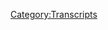 {{DEFAULTSORT:
    #_TRANSCRIPT_0215:March 11-12, 2009
}}{{Transcript
    | title         = [[215: March 11-12, 2009]]
    | caption       = [https://knowledgefight.libsyn.com/knowledge-fight-march-11-12-2009 Listen to this episode on Libsyn]
    | episodeNumber = [[215: March 11-12, 2009|215]]
    | length        = 02:16:46
}}

{{MessageBox
    | header     = Warning: Bot Generated Content
    | text       = This transcript was automatically generated by transcription software and likely contains many mistakes and misattributions. Please check the audio for definitive quotes, attribution, and context.
    | image      = N3yvass4myg91.webp
    | imagewidth = 50px
    | id         = warning
}}

{{TranscriptBlock
    | name      = Unknown Speaker
    | timestamp = 00:00:00.000
    | text      = Andy in Kansas, you're on the air, thanks for holding.
}}

{{TranscriptBlock
    | name      = Unknown Speaker
    | timestamp = 00:00:04.080
    | text      = Hello Alex, I'm a first time caller, I'm a huge fan, I love your work.
}}

{{TranscriptBlock
    | name      = Unknown Speaker
    | timestamp = 00:00:07.280
    | text      = I love you.
}}

{{TranscriptBlock
    | name      = Unknown Speaker
    | timestamp = 00:00:07.780
    | text      = Hey everybody, welcome back to Knowledge Fight, I'm Dan.
}}

{{TranscriptBlock
    | name      = Unknown Speaker
    | timestamp = 00:00:09.859
    | text      = I'm Jordan.
}}

{{TranscriptBlock
    | name      = Unknown Speaker
    | timestamp = 00:00:10.359
    | text      = We're a couple dudes, like to sit around, drink novelty beverages, and talk a little bit about Alex Jones.
}}

{{TranscriptBlock
    | name      = Unknown Speaker
    | timestamp = 00:00:14.480
    | text      = Indeed we are, Dan.
}}

{{TranscriptBlock
    | name      = Unknown Speaker
    | timestamp = 00:00:16.320
    | text      = Hey.
}}

{{TranscriptBlock
    | name      = Unknown Speaker
    | timestamp = 00:00:16.820
    | text      = Dan?
}}

{{TranscriptBlock
    | name      = Unknown Speaker
    | timestamp = 00:00:17.519
    | text      = Yes sir.
}}

{{TranscriptBlock
    | name      = Unknown Speaker
    | timestamp = 00:00:18.719
    | text      = How's it going in Skyrim?
}}

{{TranscriptBlock
    | name      = Unknown Speaker
    | timestamp = 00:00:19.920
    | text      = Skyrim, I actually haven't played in quite a while.
}}

{{TranscriptBlock
    | name      = Unknown Speaker
    | timestamp = 00:00:21.920
    | text      = You haven't played since you were sick?
}}

{{TranscriptBlock
    | name      = Unknown Speaker
    | timestamp = 00:00:23.920
    | text      = No, when I was sick I played a bit, and like is always the case whenever I play I just end up running around, gathering things, and then trying to build my house.
}}

{{TranscriptBlock
    | name      = Unknown Speaker
    | timestamp = 00:00:33.039
    | text      = I know, you're so into building your house and absolutely not into building your character, Dan.
}}

{{TranscriptBlock
    | name      = Unknown Speaker
    | timestamp = 00:00:39.359
    | text      = I'm not really so much into-
}}

{{TranscriptBlock
    | name      = Unknown Speaker
    | timestamp = 00:00:40.799
    | text      = Oh, that's a metaphor!
}}

{{TranscriptBlock
    | name      = Unknown Speaker
    | timestamp = 00:00:42.079
    | text      = Maybe it is.
}}

{{TranscriptBlock
    | name      = Unknown Speaker
    | timestamp = 00:00:43.200
    | text      = I'm not so into a lot of the, like, I find the quest stuff of it kind of boring.
}}

{{TranscriptBlock
    | name      = Unknown Speaker
    | timestamp = 00:00:49.039
    | text      = Because I know it ultimately leads to, like, the end of you do X, Y, and Z tasks and then that's all done, that story's done.
}}

{{TranscriptBlock
    | name      = Unknown Speaker
    | timestamp = 00:00:56.719
    | text      = Whereas if I build my house I can keep tweaking things.
}}

{{TranscriptBlock
    | name      = Unknown Speaker
    | timestamp = 00:00:59.840
    | text      = I don't know.
}}

{{TranscriptBlock
    | name      = Unknown Speaker
    | timestamp = 00:01:00.340
    | text      = I don't know.
}}

{{TranscriptBlock
    | name      = Unknown Speaker
    | timestamp = 00:01:03.119
    | text      = All right, all right.
}}

{{TranscriptBlock
    | name      = Unknown Speaker
    | timestamp = 00:01:04.319
    | text      = Let's not worry about that.
}}

{{TranscriptBlock
    | name      = Unknown Speaker
    | timestamp = 00:01:05.120
    | text      = You could say I'm playing the game wrong if you want.
}}

{{TranscriptBlock
    | name      = Unknown Speaker
    | timestamp = 00:01:07.120
    | text      = Do you know who is building our house, Dan?
}}

{{TranscriptBlock
    | name      = Unknown Speaker
    | timestamp = 00:01:10.079
    | text      = Uh, people I'd like to give a special thank you to.
}}

{{TranscriptBlock
    | name      = Unknown Speaker
    | timestamp = 00:01:12.719
    | text      = There it is.
}}

{{TranscriptBlock
    | name      = Unknown Speaker
    | timestamp = 00:01:13.280
    | text      = Some of our donors.
}}

{{TranscriptBlock
    | name      = Unknown Speaker
    | timestamp = 00:01:14.560
    | text      = Like I say, uh, Jordan, uh, today I'd like to, uh, start things off by thanking somebody who bumped their pledge up a little bit and we appreciate it also very much.
}}

{{TranscriptBlock
    | name      = Unknown Speaker
    | timestamp = 00:01:23.200
    | text      = Uh, buh buh buh buh.
}}

{{TranscriptBlock
    | name      = Unknown Speaker
    | timestamp = 00:01:24.799
    | text      = Kyle, you are now a technocrat.
}}

{{TranscriptBlock
    | name      = Unknown Speaker
    | timestamp = 00:01:27.680
    | text      = I'm a policy wonk.
}}

{{TranscriptBlock
    | name      = Unknown Speaker
    | timestamp = 00:01:28.879
    | text      = Four stars.
}}

{{TranscriptBlock
    | name      = Unknown Speaker
    | timestamp = 00:01:29.680
    | text      = Go home to your mother and tell her you're brilliant.
}}

{{TranscriptBlock
    | name      = Unknown Speaker
    | timestamp = 00:01:31.680
    | text      = Someone, someone sodomite sent me a bucket of poop.
}}

{{TranscriptBlock
    | name      = Unknown Speaker
    | timestamp = 00:01:34.319
    | text      = Daddy shark!
}}

{{TranscriptBlock
    | name      = Unknown Speaker
    | timestamp = 00:01:34.959
    | text      = Bop, bop, bop, bop, bop, jar jar Binks has a Caribbean black accent. He's a loser. Little, little kitty baby. I don't want to hate black people.
}}

{{TranscriptBlock
    | name      = Unknown Speaker
    | timestamp = 00:01:45.760
    | text      = I renounce Jesus Christ.
}}

{{TranscriptBlock
    | name      = Unknown Speaker
    | timestamp = 00:01:47.519
    | text      = Thank you so much, Kyle.
}}

{{TranscriptBlock
    | name      = Unknown Speaker
    | timestamp = 00:01:48.480
    | text      = Thank you very much, Kyle.
}}

{{TranscriptBlock
    | name      = Unknown Speaker
    | timestamp = 00:01:49.680
    | text      = We appreciate it also very much.
}}

{{TranscriptBlock
    | name      = Unknown Speaker
    | timestamp = 00:01:51.519
    | text      = Also, we appreciate someone who, uh, joined up with the team, uh, and got on board.
}}

{{TranscriptBlock
    | name      = Unknown Speaker
    | timestamp = 00:01:56.000
    | text      = We appreciate that very much.
}}

{{TranscriptBlock
    | name      = Unknown Speaker
    | timestamp = 00:01:57.040
    | text      = Thank you so much, Jacob.
}}

{{TranscriptBlock
    | name      = Unknown Speaker
    | timestamp = 00:01:58.239
    | text      = You are now a policy wonk.
}}

{{TranscriptBlock
    | name      = Unknown Speaker
    | timestamp = 00:02:00.159
    | text      = I'm a policy wonk.
}}

{{TranscriptBlock
    | name      = Unknown Speaker
    | timestamp = 00:02:01.359
    | text      = Thank you, Jacob.
}}

{{TranscriptBlock
    | name      = Unknown Speaker
    | timestamp = 00:02:02.000
    | text      = Thank you very much, Jacob.
}}

{{TranscriptBlock
    | name      = Unknown Speaker
    | timestamp = 00:02:03.439
    | text      = Watch out for Esau. He's coming.
}}

{{TranscriptBlock
    | name      = Unknown Speaker
    | timestamp = 00:02:05.519
    | text      = Oh no.
}}

{{TranscriptBlock
    | name      = Unknown Speaker
    | timestamp = 00:02:06.319
    | text      = Esau is right around the corner.
}}

{{TranscriptBlock
    | name      = Unknown Speaker
    | timestamp = 00:02:08.159
    | text      = And because we did this backwards and went with the technocrat first, uh, might as well keep the trend going.
}}

{{TranscriptBlock
    | name      = Unknown Speaker
    | timestamp = 00:02:12.800
    | text      = Someone else who has just joined up with the team, we thank you so much.
}}

{{TranscriptBlock
    | name      = Unknown Speaker
    | timestamp = 00:02:15.680
    | text      = Eric, you are now a policy wonk.
}}

{{TranscriptBlock
    | name      = Unknown Speaker
    | timestamp = 00:02:18.000
    | text      = I'm a policy wonk.
}}

{{TranscriptBlock
    | name      = Unknown Speaker
    | timestamp = 00:02:19.199
    | text      = Thank you, Eric.
}}

{{TranscriptBlock
    | name      = Unknown Speaker
    | timestamp = 00:02:19.680
    | text      = Thank you very much.
}}

{{TranscriptBlock
    | name      = Unknown Speaker
    | timestamp = 00:02:20.800
    | text      = Eric with a K.
}}

{{TranscriptBlock
    | name      = Unknown Speaker
    | timestamp = 00:02:21.919
    | text      = Eric with a K.
}}

{{TranscriptBlock
    | name      = Unknown Speaker
    | timestamp = 00:02:22.879
    | text      = How cool.
}}

{{TranscriptBlock
    | name      = Unknown Speaker
    | timestamp = 00:02:23.599
    | text      = That is kind of cool.
}}

{{TranscriptBlock
    | name      = Unknown Speaker
    | timestamp = 00:02:24.479
    | text      = We appreciate all of you also very much.
}}

{{TranscriptBlock
    | name      = Unknown Speaker
    | timestamp = 00:02:26.800
    | text      = Uh, if you would like to support the show, you can go to our website, knowledgefight.com.
}}

{{TranscriptBlock
    | name      = Unknown Speaker
    | timestamp = 00:02:30.080
    | text      = Click that support the show button.
}}

{{TranscriptBlock
    | name      = Unknown Speaker
    | timestamp = 00:02:31.680
    | text      = We would appreciate it very much. And, uh, people are, are coming on board and we are, um, you know, I have to announce that we are very close to, um, reaching our goal that will make us have to do another documentary.
}}

{{TranscriptBlock
    | name      = Unknown Speaker
    | timestamp = 00:02:44.319
    | text      = Oh, goddammit.
}}

{{TranscriptBlock
    | name      = Unknown Speaker
    | timestamp = 00:02:45.120
    | text      = So I put up a poll on our Facebook group, Go Home and Tell Your Mother You're Brilliant, where the bawonks out there get to vote on what documentary we're going to break down.
}}

{{TranscriptBlock
    | name      = Unknown Speaker
    | timestamp = 00:02:53.599
    | text      = Uh huh.
}}

{{TranscriptBlock
    | name      = Unknown Speaker
    | timestamp = 00:02:55.120
    | text      = It looks like it's going to be the Obama deception.
}}

{{TranscriptBlock
    | name      = Unknown Speaker
    | timestamp = 00:02:57.039
    | text      = Oh no!
}}

{{TranscriptBlock
    | name      = Unknown Speaker
    | timestamp = 00:02:58.560
    | text      = I don't 100% want to do that. And I'll say one of the reasons why is that there are such good resources online that already debunk it.
}}

{{TranscriptBlock
    | name      = Unknown Speaker
    | timestamp = 00:03:06.960
    | text      = So for me, it wouldn't be nearly as much digging. I could use those resources and it wouldn't be as much of an exercise of look at this dumb shit I found.
}}

{{TranscriptBlock
    | name      = Unknown Speaker
    | timestamp = 00:03:15.759
    | text      = Right, right.
}}

{{TranscriptBlock
    | name      = Unknown Speaker
    | timestamp = 00:03:16.240
    | text      = So that would be kind of unsatisfying.
}}

{{TranscriptBlock
    | name      = Unknown Speaker
    | timestamp = 00:03:18.159
    | text      = Yeah, but those resources don't have, uh, anybody screaming and making dick jokes in the background.
}}

{{TranscriptBlock
    | name      = Unknown Speaker
    | timestamp = 00:03:22.960
    | text      = That's true.
}}

{{TranscriptBlock
    | name      = Unknown Speaker
    | timestamp = 00:03:23.360
    | text      = So there is that.
}}

{{TranscriptBlock
    | name      = Unknown Speaker
    | timestamp = 00:03:24.240
    | text      = There's still value in what we could bring to the table, but, uh, in second place is, uh, Police State 4, The Rise of FEMA.
}}

{{TranscriptBlock
    | name      = Unknown Speaker
    | timestamp = 00:03:30.960
    | text      = Wait, what?
}}

{{TranscriptBlock
    | name      = Unknown Speaker
    | timestamp = 00:03:32.159
    | text      = Yeah.
}}

{{TranscriptBlock
    | name      = Unknown Speaker
    | timestamp = 00:03:32.719
    | text      = Is that, is that the name of it or was there Police State 1 through 3?
}}

{{TranscriptBlock
    | name      = Unknown Speaker
    | timestamp = 00:03:36.560
    | text      = There was Police State 1 through 3, but I think the first one was actually Police State 2000.
}}

{{TranscriptBlock
    | name      = Unknown Speaker
    | timestamp = 00:03:40.639
    | text      = And then Police State 2, I don't remember what the subtitle of that one was, 3 is Total Enslavement.
}}

{{TranscriptBlock
    | name      = Unknown Speaker
    | timestamp = 00:03:46.400
    | text      = Total Enslavement!
}}

{{TranscriptBlock
    | name      = Unknown Speaker
    | timestamp = 00:03:47.439
    | text      = And then 4 is The Rise of FEMA.
}}

{{TranscriptBlock
    | name      = Unknown Speaker
    | timestamp = 00:03:49.199
    | text      = So that is-
}}

{{TranscriptBlock
    | name      = Unknown Speaker
    | timestamp = 00:03:50.159
    | text      = Boy, that seems, that seems backwards, right? Shouldn't The Rise of FEMA come before Total Enslavement?
}}

{{TranscriptBlock
    | name      = Unknown Speaker
    | timestamp = 00:03:54.879
    | text      = You would think.
}}

{{TranscriptBlock
    | name      = Unknown Speaker
    | timestamp = 00:03:55.680
    | text      = Um, so there's a, there's another possibility.
}}

{{TranscriptBlock
    | name      = Unknown Speaker
    | timestamp = 00:03:57.840
    | text      = It's a dark horse, uh, it's Alex's last documentary that I think might be fun to do.
}}

{{TranscriptBlock
    | name      = Unknown Speaker
    | timestamp = 00:04:03.360
    | text      = It's called Strategic Relocation.
}}

{{TranscriptBlock
    | name      = Unknown Speaker
    | timestamp = 00:04:05.759
    | text      = Okay.
}}

{{TranscriptBlock
    | name      = Unknown Speaker
    | timestamp = 00:04:05.919
    | text      = It's all about, like, bugging out and, like, doomsday prepping.
}}

{{TranscriptBlock
    | name      = Unknown Speaker
    | timestamp = 00:04:09.360
    | text      = Oh, okay.
}}

{{TranscriptBlock
    | name      = Unknown Speaker
    | timestamp = 00:04:09.840
    | text      = So getting, uh, getting your bag together and at the drop of a hat you can move to your, uh, uh, bunker in the middle of nowhere.
}}

{{TranscriptBlock
    | name      = Unknown Speaker
    | timestamp = 00:04:16.160
    | text      = Having a strategy for relocation, as it were.
}}

{{TranscriptBlock
    | name      = Unknown Speaker
    | timestamp = 00:04:18.000
    | text      = I like that.
}}

{{TranscriptBlock
    | name      = Unknown Speaker
    | timestamp = 00:04:18.879
    | text      = I like that idea.
}}

{{TranscriptBlock
    | name      = Unknown Speaker
    | timestamp = 00:04:20.000
    | text      = It could be a lot of fun.
}}

{{TranscriptBlock
    | name      = Unknown Speaker
    | timestamp = 00:04:21.279
    | text      = One of the problems with it is-
}}

{{TranscriptBlock
    | name      = Unknown Speaker
    | timestamp = 00:04:22.480
    | text      = Also, it could educate us a lot right there.
}}

{{TranscriptBlock
    | name      = Unknown Speaker
    | timestamp = 00:04:24.720
    | text      = We might need a bug out bag at, at, uh, a soon point.
}}

{{TranscriptBlock
    | name      = Unknown Speaker
    | timestamp = 00:04:28.480
    | text      = Yeah.
}}

{{TranscriptBlock
    | name      = Unknown Speaker
    | timestamp = 00:04:28.800
    | text      = One intrinsic problem with it, though, is that it's really just a really long interview with, uh, Joel Skousen, one of Alex's, uh, guests.
}}

{{TranscriptBlock
    | name      = Unknown Speaker
    | timestamp = 00:04:36.000
    | text      = Oh, that sucks.
}}

{{TranscriptBlock
    | name      = Unknown Speaker
    | timestamp = 00:04:36.879
    | text      = Yeah.
}}

{{TranscriptBlock
    | name      = Unknown Speaker
    | timestamp = 00:04:37.199
    | text      = And so it would be unsatisfying on that level, but I think as, like, a topic, it would be maybe more interesting than a lot of the other stuff that kind of overlaps with stuff we talk about all the time.
}}

{{TranscriptBlock
    | name      = Unknown Speaker
    | timestamp = 00:04:48.720
    | text      = So-
}}

{{TranscriptBlock
    | name      = Unknown Speaker
    | timestamp = 00:04:49.199
    | text      = I mean, what kind of research would you be able to do into, uh-
}}

{{TranscriptBlock
    | name      = Unknown Speaker
    | timestamp = 00:04:52.800
    | text      = It might just be me talking about, uh, uh, Joel Skousen and his uncle, uh, Cleon Skousen.
}}

{{TranscriptBlock
    | name      = Unknown Speaker
    | timestamp = 00:04:58.720
    | text      = His uncle's name is Cleon?
}}

{{TranscriptBlock
    | name      = Unknown Speaker
    | timestamp = 00:05:00.639
    | text      = Yep.
}}

{{TranscriptBlock
    | name      = Unknown Speaker
    | timestamp = 00:05:00.959
    | text      = And he-
}}

{{TranscriptBlock
    | name      = Unknown Speaker
    | timestamp = 00:05:01.360
    | text      = Oh, boy.
}}

{{TranscriptBlock
    | name      = Unknown Speaker
    | timestamp = 00:05:01.839
    | text      = W. Cleon Skousen.
}}

{{TranscriptBlock
    | name      = Unknown Speaker
    | timestamp = 00:05:03.360
    | text      = His uncle's name is W. Cleon Skousen?
}}

{{TranscriptBlock
    | name      = Unknown Speaker
    | timestamp = 00:05:05.920
    | text      = Yeah.
}}

{{TranscriptBlock
    | name      = Unknown Speaker
    | timestamp = 00:05:06.160
    | text      = Holy shit.
}}

{{TranscriptBlock
    | name      = Unknown Speaker
    | timestamp = 00:05:07.199
    | text      = He wrote a number of books that are really, uh, influential in the, like, birch world.
}}

{{TranscriptBlock
    | name      = Unknown Speaker
    | timestamp = 00:05:11.439
    | text      = Are you sure he wasn't a robber baron in the 1910s?
}}

{{TranscriptBlock
    | name      = Unknown Speaker
    | timestamp = 00:05:14.399
    | text      = He might as well have been.
}}

{{TranscriptBlock
    | name      = Unknown Speaker
    | timestamp = 00:05:15.600
    | text      = I mean, he wrote, uh, like, The Naked Capitalist and The Naked Communist, and they're, like, books that are really, really inspirational for Alex's worldview and all that.
}}

{{TranscriptBlock
    | name      = Unknown Speaker
    | timestamp = 00:05:24.399
    | text      = And a little sexy.
}}

{{TranscriptBlock
    | name      = Unknown Speaker
    | timestamp = 00:05:25.519
    | text      = A little bit?
}}

{{TranscriptBlock
    | name      = Unknown Speaker
    | timestamp = 00:05:26.240
    | text      = Yeah.
}}

{{TranscriptBlock
    | name      = Unknown Speaker
    | timestamp = 00:05:26.639
    | text      = It might be interesting to get into the- those are the three that I'm kind of, like, I think, uh, uh, are worth it, as opposed to, like, I don't want to do fucking loose change.
}}

{{TranscriptBlock
    | name      = Unknown Speaker
    | timestamp = 00:05:34.639
    | text      = Alex didn't even direct that.
}}

{{TranscriptBlock
    | name      = Unknown Speaker
    | timestamp = 00:05:36.079
    | text      = He just produced it.
}}

{{TranscriptBlock
    | name      = Unknown Speaker
    | timestamp = 00:05:37.040
    | text      = Yeah.
}}

{{TranscriptBlock
    | name      = Unknown Speaker
    | timestamp = 00:05:37.360
    | text      = I don't want to do, like, 9-11 Road to Tyranny, because then we're just gonna fu- I don't want to talk about 9-11 for eight hours or whatever.
}}

{{TranscriptBlock
    | name      = Unknown Speaker
    | timestamp = 00:05:43.279
    | text      = I kind of do want to talk about 9-11.
}}

{{TranscriptBlock
    | name      = Unknown Speaker
    | timestamp = 00:05:45.279
    | text      = I don't. I don't want to do that.
}}

{{TranscriptBlock
    | name      = Unknown Speaker
    | timestamp = 00:05:46.160
    | text      = I've always wanted to talk about 9-11.
}}

{{TranscriptBlock
    | name      = Unknown Speaker
    | timestamp = 00:05:48.160
    | text      = Look, it is- look, it's been long enough where we can make eight hours of 9-11 jokes and it'll be fine.
}}

{{TranscriptBlock
    | name      = Unknown Speaker
    | timestamp = 00:05:54.959
    | text      = That's not the issue that I have.
}}

{{TranscriptBlock
    | name      = Unknown Speaker
    | timestamp = 00:05:56.879
    | text      = I just- I think a monochromatic, uh, episode of, like, the documentary- the length of what the episode would end up being is, like, long.
}}

{{TranscriptBlock
    | name      = Unknown Speaker
    | timestamp = 00:06:05.839
    | text      = Oh, is it?
}}

{{TranscriptBlock
    | name      = Unknown Speaker
    | timestamp = 00:06:06.319
    | text      = And if you just have one topic, I don't know how fun that's gonna be.
}}

{{TranscriptBlock
    | name      = Unknown Speaker
    | timestamp = 00:06:09.680
    | text      = Alright.
}}

{{TranscriptBlock
    | name      = Unknown Speaker
    | timestamp = 00:06:10.079
    | text      = I think that there's gonna be a little bit of, like, oh, I love steak.
}}

{{TranscriptBlock
    | name      = Unknown Speaker
    | timestamp = 00:06:12.959
    | text      = I don't want that much steak.
}}

{{TranscriptBlock
    | name      = Unknown Speaker
    | timestamp = 00:06:14.560
    | text      = Okay.
}}

{{TranscriptBlock
    | name      = Unknown Speaker
    | timestamp = 00:06:14.879
    | text      = Too much steak.
}}

{{TranscriptBlock
    | name      = Unknown Speaker
    | timestamp = 00:06:15.920
    | text      = Alright.
}}

{{TranscriptBlock
    | name      = Unknown Speaker
    | timestamp = 00:06:16.319
    | text      = That sort of thing.
}}

{{TranscriptBlock
    | name      = Unknown Speaker
    | timestamp = 00:06:17.120
    | text      = I don't know.
}}

{{TranscriptBlock
    | name      = Unknown Speaker
    | timestamp = 00:06:17.519
    | text      = That's just the feeling I have.
}}

{{TranscriptBlock
    | name      = Unknown Speaker
    | timestamp = 00:06:19.120
    | text      = But voting is open on Go Home and Tell Your Mother You're Brilliant, our group on Facebook.
}}

{{TranscriptBlock
    | name      = Unknown Speaker
    | timestamp = 00:06:24.800
    | text      = And so if you want to check that out and get your votes in, you can do it.
}}

{{TranscriptBlock
    | name      = Unknown Speaker
    | timestamp = 00:06:30.079
    | text      = Alright.
}}

{{TranscriptBlock
    | name      = Unknown Speaker
    | timestamp = 00:06:30.959
    | text      = So-
}}

{{TranscriptBlock
    | name      = Unknown Speaker
    | timestamp = 00:06:31.120
    | text      = Let's see what happens, Dan.
}}

{{TranscriptBlock
    | name      = Unknown Speaker
    | timestamp = 00:06:32.480
    | text      = Yes.
}}

{{TranscriptBlock
    | name      = Unknown Speaker
    | timestamp = 00:06:32.879
    | text      = So, Jordan, today what we're doing is we are back in the past.
}}

{{TranscriptBlock
    | name      = Unknown Speaker
    | timestamp = 00:06:36.720
    | text      = Oh, thank God.
}}

{{TranscriptBlock
    | name      = Unknown Speaker
    | timestamp = 00:06:37.600
    | text      = Yeah.
}}

{{TranscriptBlock
    | name      = Unknown Speaker
    | timestamp = 00:06:37.920
    | text      = I feel like what happened to us at the beginning of the week is one of the difficulties of present-day Alex business.
}}

{{TranscriptBlock
    | name      = Unknown Speaker
    | timestamp = 00:06:44.639
    | text      = And that is that the consequences of it are so immediate and it feels much worse.
}}

{{TranscriptBlock
    | name      = Unknown Speaker
    | timestamp = 00:06:50.000
    | text      = Because the things that he's saying have an immediate effect on our immediate future.
}}

{{TranscriptBlock
    | name      = Unknown Speaker
    | timestamp = 00:06:54.399
    | text      = And the things that he's being a real shithead about are actually abusive to our present and our future.
}}

{{TranscriptBlock
    | name      = Unknown Speaker
    | timestamp = 00:07:01.279
    | text      = Yeah, pretty much.
}}

{{TranscriptBlock
    | name      = Unknown Speaker
    | timestamp = 00:07:01.680
    | text      = People we care about's future.
}}

{{TranscriptBlock
    | name      = Unknown Speaker
    | timestamp = 00:07:03.199
    | text      = And so it's hard to take an emotional distance from that.
}}

{{TranscriptBlock
    | name      = Unknown Speaker
    | timestamp = 00:07:07.600
    | text      = And I think that makes things a little less fun sometimes.
}}

{{TranscriptBlock
    | name      = Unknown Speaker
    | timestamp = 00:07:10.079
    | text      = It can be for me.
}}

{{TranscriptBlock
    | name      = Unknown Speaker
    | timestamp = 00:07:13.120
    | text      = Yeah.
}}

{{TranscriptBlock
    | name      = Unknown Speaker
    | timestamp = 00:07:13.360
    | text      = And so it's good to be back in the past.
}}

{{TranscriptBlock
    | name      = Unknown Speaker
    | timestamp = 00:07:15.920
    | text      = I'm very excited about this.
}}

{{TranscriptBlock
    | name      = Unknown Speaker
    | timestamp = 00:07:17.199
    | text      = Today we'll be going over March 11th and 12th, 2009.
}}

{{TranscriptBlock
    | name      = Unknown Speaker
    | timestamp = 00:07:21.519
    | text      = And man, I cannot tell you how crazy it is that every fucking time I sit down and listen to a 2009 episode, I'm like, alright, I know what's going to happen.
}}

{{TranscriptBlock
    | name      = Unknown Speaker
    | timestamp = 00:07:34.079
    | text      = I listened to the last episode.
}}

{{TranscriptBlock
    | name      = Unknown Speaker
    | timestamp = 00:07:35.439
    | text      = He's going to be talking about bird flu again.
}}

{{TranscriptBlock
    | name      = Unknown Speaker
    | timestamp = 00:07:37.839
    | text      = And every time I'm fucking surprised because I don't know what's going to happen.
}}

{{TranscriptBlock
    | name      = Unknown Speaker
    | timestamp = 00:07:43.519
    | text      = One day he might be pretending he's going to release the Obama deception on air that day.
}}

{{TranscriptBlock
    | name      = Unknown Speaker
    | timestamp = 00:07:48.000
    | text      = Right, right, right.
}}

{{TranscriptBlock
    | name      = Unknown Speaker
    | timestamp = 00:07:48.480
    | text      = Maybe he's going to review Watchmen.
}}

{{TranscriptBlock
    | name      = Unknown Speaker
    | timestamp = 00:07:50.160
    | text      = I don't know what he's going to do.
}}

{{TranscriptBlock
    | name      = Unknown Speaker
    | timestamp = 00:07:51.360
    | text      = It's entirely possible he's going to do both.
}}

{{TranscriptBlock
    | name      = Unknown Speaker
    | timestamp = 00:07:53.040
    | text      = This is no exception.
}}

{{TranscriptBlock
    | name      = Unknown Speaker
    | timestamp = 00:07:54.240
    | text      = I was caught entirely off guard by what ends up happening on the March 11th and 12th episodes.
}}

{{TranscriptBlock
    | name      = Unknown Speaker
    | timestamp = 00:08:00.720
    | text      = And here is an out of context drop.
}}

{{TranscriptBlock
    | name      = Unknown Speaker
    | timestamp = 00:08:03.199
    | text      = You sound credible.
}}

{{TranscriptBlock
    | name      = Unknown Speaker
    | timestamp = 00:08:04.000
    | text      = When somebody has a name like Shoe on their head, we have to confirm it.
}}

{{TranscriptBlock
    | name      = Unknown Speaker
    | timestamp = 00:08:06.639
    | text      = Yep. Yeah, you do.
}}

{{TranscriptBlock
    | name      = Unknown Speaker
    | timestamp = 00:08:10.240
    | text      = It's W Shoe on head.
}}

{{TranscriptBlock
    | name      = Unknown Speaker
    | timestamp = 00:08:11.920
    | text      = Thank you very much.
}}

{{TranscriptBlock
    | name      = Unknown Speaker
    | timestamp = 00:08:15.519
    | text      = He has a caller who tells him some big news story and his name is Shoe on head.
}}

{{TranscriptBlock
    | name      = Unknown Speaker
    | timestamp = 00:08:21.680
    | text      = You sound credible, but we are going to have to look into Shoe on head.
}}

{{TranscriptBlock
    | name      = Unknown Speaker
    | timestamp = 00:08:24.639
    | text      = Please don't take offense to this.
}}

{{TranscriptBlock
    | name      = Unknown Speaker
    | timestamp = 00:08:25.759
    | text      = Yeah, I've been burned by people with silly names before.
}}

{{TranscriptBlock
    | name      = Unknown Speaker
    | timestamp = 00:08:29.040
    | text      = And frankly, I thought Buckethead wasn't real.
}}

{{TranscriptBlock
    | name      = Unknown Speaker
    | timestamp = 00:08:32.000
    | text      = Yeah.
}}

{{TranscriptBlock
    | name      = Unknown Speaker
    | timestamp = 00:08:32.799
    | text      = So today he's going to drop a police state
}}

{{TranscriptBlock
    | name      = Unknown Speaker
    | timestamp = 00:08:36.320
    | text      = five back in the habit.
}}

{{TranscriptBlock
    | name      = Unknown Speaker
    | timestamp = 00:08:39.200
    | text      = Police state five.
}}

{{TranscriptBlock
    | name      = Unknown Speaker
    | timestamp = 00:08:40.320
    | text      = Shoes go on feet.
}}

{{TranscriptBlock
    | name      = Unknown Speaker
    | timestamp = 00:08:44.559
    | text      = So in a very interesting turn of events today, well, this part isn't interesting.
}}

{{TranscriptBlock
    | name      = Unknown Speaker
    | timestamp = 00:08:50.799
    | text      = We're going to start with March 11th.
}}

{{TranscriptBlock
    | name      = Unknown Speaker
    | timestamp = 00:08:52.240
    | text      = Not interesting at all.
}}

{{TranscriptBlock
    | name      = Unknown Speaker
    | timestamp = 00:08:53.039
    | text      = All right.
}}

{{TranscriptBlock
    | name      = Unknown Speaker
    | timestamp = 00:08:53.519
    | text      = That's linear.
}}

{{TranscriptBlock
    | name      = Unknown Speaker
    | timestamp = 00:08:54.480
    | text      = That's how we do things.
}}

{{TranscriptBlock
    | name      = Unknown Speaker
    | timestamp = 00:08:55.440
    | text      = But it is interesting that on March 11th, Alex actually starts the show by talking about news.
}}

{{TranscriptBlock
    | name      = Unknown Speaker
    | timestamp = 00:09:02.480
    | text      = There's something that happened overnight before this.
}}

{{TranscriptBlock
    | name      = Unknown Speaker
    | timestamp = 00:09:05.519
    | text      = And it's very unlike Alex to start the show,
}}

{{TranscriptBlock
    | name      = Unknown Speaker
    | timestamp = 00:09:07.519
    | text      = actually talking about something people might care about.
}}

{{TranscriptBlock
    | name      = Unknown Speaker
    | timestamp = 00:09:09.600
    | text      = Yeah.
}}

{{TranscriptBlock
    | name      = Unknown Speaker
    | timestamp = 00:09:10.480
    | text      = Get ready for more mass shootings all across the world.
}}

{{TranscriptBlock
    | name      = Unknown Speaker
    | timestamp = 00:09:15.120
    | text      = As the bankers attempt to disarm the few slaves that still have firearms.
}}

{{TranscriptBlock
    | name      = Unknown Speaker
    | timestamp = 00:09:21.679
    | text      = They've been saying this was coming.
}}

{{TranscriptBlock
    | name      = Unknown Speaker
    | timestamp = 00:09:23.519
    | text      = That's not the news.
}}

{{TranscriptBlock
    | name      = Unknown Speaker
    | timestamp = 00:09:25.759
    | text      = You know, that chimpanzee a few weeks ago, it was on a serotonin reuptake inhibitor.
}}

{{TranscriptBlock
    | name      = Unknown Speaker
    | timestamp = 00:09:30.720
    | text      = This is also not the news.
}}

{{TranscriptBlock
    | name      = Unknown Speaker
    | timestamp = 00:09:36.799
    | text      = This is not the news.
}}

{{TranscriptBlock
    | name      = Unknown Speaker
    | timestamp = 00:09:39.840
    | text      = Oh, the bankers are going to try and take our guns away and that's going to cause mass shootings.
}}

{{TranscriptBlock
    | name      = Unknown Speaker
    | timestamp = 00:09:44.399
    | text      = And let me tell you something.
}}

{{TranscriptBlock
    | name      = Unknown Speaker
    | timestamp = 00:09:45.600
    | text      = That chimpanzee, he was taking some fucking SSRIs.
}}

{{TranscriptBlock
    | name      = Unknown Speaker
    | timestamp = 00:09:49.360
    | text      = Yup.
}}

{{TranscriptBlock
    | name      = Unknown Speaker
    | timestamp = 00:09:49.919
    | text      = And that is another that's another thread.
}}

{{TranscriptBlock
    | name      = Unknown Speaker
    | timestamp = 00:09:52.399
    | text      = We're going to have to work on that any which way.
}}

{{TranscriptBlock
    | name      = Unknown Speaker
    | timestamp = 00:09:55.279
    | text      = But SSRI in the Prozac family and it had a bad trip and started tearing people's faces off.
}}

{{TranscriptBlock
    | name      = Unknown Speaker
    | timestamp = 00:10:02.399
    | text      = We're going to rip the lady's jaw off face off and in about 99% of the cases of monkeys.
}}

{{TranscriptBlock
    | name      = Unknown Speaker
    | timestamp = 00:10:11.120
    | text      = I mean, I've only seen out of hundreds of cases, a few where they were not on
}}

{{TranscriptBlock
    | name      = Unknown Speaker
    | timestamp = 00:10:16.159
    | text      = serotonin reuptake inhibitors.
}}

{{TranscriptBlock
    | name      = Unknown Speaker
    | timestamp = 00:10:18.240
    | text      = I haven't caught out anything.
}}

{{TranscriptBlock
    | name      = Unknown Speaker
    | timestamp = 00:10:19.440
    | text      = Alex is having real serious problems with pronoun reference because
}}

{{TranscriptBlock
    | name      = Unknown Speaker
    | timestamp = 00:10:22.720
    | text      = he is saying that immediately after talking about a chimpanzee attacking somebody.
}}

{{TranscriptBlock
    | name      = Unknown Speaker
    | timestamp = 00:10:26.960
    | text      = Yeah.
}}

{{TranscriptBlock
    | name      = Unknown Speaker
    | timestamp = 00:10:27.360
    | text      = So it would lead you to believe 99% of the time chimpanzees attack people.
}}

{{TranscriptBlock
    | name      = Unknown Speaker
    | timestamp = 00:10:32.159
    | text      = They're on SSRIs.
}}

{{TranscriptBlock
    | name      = Unknown Speaker
    | timestamp = 00:10:33.840
    | text      = That's not what he's saying.
}}

{{TranscriptBlock
    | name      = Unknown Speaker
    | timestamp = 00:10:34.879
    | text      = He's talking about shootings.
}}

{{TranscriptBlock
    | name      = Unknown Speaker
    | timestamp = 00:10:36.240
    | text      = He's talking about the mass shootings.
}}

{{TranscriptBlock
    | name      = Unknown Speaker
    | timestamp = 00:10:37.519
    | text      = So he just jumped in the middle with no, just a non sequitur.
}}

{{TranscriptBlock
    | name      = Unknown Speaker
    | timestamp = 00:10:41.600
    | text      = Did you know that like every chimpanzee when it gets to like eight rips faces off?
}}

{{TranscriptBlock
    | name      = Unknown Speaker
    | timestamp = 00:10:46.480
    | text      = Well.
}}

{{TranscriptBlock
    | name      = Unknown Speaker
    | timestamp = 00:10:46.799
    | text      = Like that's their thing.
}}

{{TranscriptBlock
    | name      = Unknown Speaker
    | timestamp = 00:10:47.759
    | text      = Because it's seven, they get put on Prozac.
}}

{{TranscriptBlock
    | name      = Unknown Speaker
    | timestamp = 00:10:50.080
    | text      = The Prozac family.
}}

{{TranscriptBlock
    | name      = Unknown Speaker
    | timestamp = 00:10:55.679
    | text      = And, uh, I'll bet you that probably both of these men have been seeing psychiatrists or
}}

{{TranscriptBlock
    | name      = Unknown Speaker
    | timestamp = 00:11:01.519
    | text      = psychologists, the mass shooting in Alabama last night, the mass shooting, killing 16 in
}}

{{TranscriptBlock
    | name      = Unknown Speaker
    | timestamp = 00:11:07.360
    | text      = Germany that just ended with the gunman conveniently being killed.
}}

{{TranscriptBlock
    | name      = Unknown Speaker
    | timestamp = 00:11:13.360
    | text      = Wait, conveniently?
}}

{{TranscriptBlock
    | name      = Unknown Speaker
    | timestamp = 00:11:14.879
    | text      = And it doesn't have to be a government mind control operation because copycats are going
}}

{{TranscriptBlock
    | name      = Unknown Speaker
    | timestamp = 00:11:19.519
    | text      = to hear about this and the media advertises the place to go when you're having a bad day
}}

{{TranscriptBlock
    | name      = Unknown Speaker
    | timestamp = 00:11:25.360
    | text      = on your Prozac is a school and you go there and you shoot people.
}}

{{TranscriptBlock
    | name      = Unknown Speaker
    | timestamp = 00:11:31.200
    | text      = The media is advertising that?
}}

{{TranscriptBlock
    | name      = Unknown Speaker
    | timestamp = 00:11:32.799
    | text      = You see the entire class of drugs known as serotonin reuptake inhibitors puts you into
}}

{{TranscriptBlock
    | name      = Unknown Speaker
    | timestamp = 00:11:38.879
    | text      = an hallucinogenic dream world state.
}}

{{TranscriptBlock
    | name      = Unknown Speaker
    | timestamp = 00:11:42.879
    | text      = That's uh.
}}

{{TranscriptBlock
    | name      = Unknown Speaker
    | timestamp = 00:11:43.919
    | text      = I really don't think that's true.
}}

{{TranscriptBlock
    | name      = Unknown Speaker
    | timestamp = 00:11:45.840
    | text      = No, that's unfair to science and also just this, you know, we talk about it all the time.
}}

{{TranscriptBlock
    | name      = Unknown Speaker
    | timestamp = 00:11:52.960
    | text      = This sort of marginalization and othering of people who try and get help with emotional
}}

{{TranscriptBlock
    | name      = Unknown Speaker
    | timestamp = 00:11:58.480
    | text      = distress, mental health issues is just so ugly to look at, especially on this week that
}}

{{TranscriptBlock
    | name      = Unknown Speaker
    | timestamp = 00:12:03.919
    | text      = in the middle of it was World Mental Health Day.
}}

{{TranscriptBlock
    | name      = Unknown Speaker
    | timestamp = 00:12:06.240
    | text      = Yeah.
}}

{{TranscriptBlock
    | name      = Unknown Speaker
    | timestamp = 00:12:06.720
    | text      = Hate to see this sort of rhetoric coming out of a ding dong like Alex.
}}

{{TranscriptBlock
    | name      = Unknown Speaker
    | timestamp = 00:12:09.759
    | text      = Um, but, uh, you know, what we have here is Alex jumping the gun and all like announcing
}}

{{TranscriptBlock
    | name      = Unknown Speaker
    | timestamp = 00:12:16.000
    | text      = that he's sure that these people were on SSRI drugs.
}}

{{TranscriptBlock
    | name      = Unknown Speaker
    | timestamp = 00:12:20.000
    | text      = Right.
}}

{{TranscriptBlock
    | name      = Unknown Speaker
    | timestamp = 00:12:20.399
    | text      = And then even in that declaration, he's qualifying it to say, I bet they maybe saw a psychologist,
}}

{{TranscriptBlock
    | name      = Unknown Speaker
    | timestamp = 00:12:26.159
    | text      = which I mean, that's the safest bet in the world is that someone who ends up going on
}}

{{TranscriptBlock
    | name      = Unknown Speaker
    | timestamp = 00:12:30.799
    | text      = a violent streak probably had some sort of an issue that they may have tried to seek
}}

{{TranscriptBlock
    | name      = Unknown Speaker
    | timestamp = 00:12:35.200
    | text      = out help for unsuccessfully or they stopped seeking help or they should have been seeking
}}

{{TranscriptBlock
    | name      = Unknown Speaker
    | timestamp = 00:12:42.240
    | text      = help.
}}

{{TranscriptBlock
    | name      = Unknown Speaker
    | timestamp = 00:12:42.559
    | text      = Right.
}}

{{TranscriptBlock
    | name      = Unknown Speaker
    | timestamp = 00:12:42.960
    | text      = And even a lot of people who don't get the help they need make efforts at certain points.
}}

{{TranscriptBlock
    | name      = Unknown Speaker
    | timestamp = 00:12:48.559
    | text      = So if you have somebody who commits a violent crime like this, almost always you're going
}}

{{TranscriptBlock
    | name      = Unknown Speaker
    | timestamp = 00:12:53.039
    | text      = to see in their past some sort of interaction with mental health services.
}}

{{TranscriptBlock
    | name      = Unknown Speaker
    | timestamp = 00:12:58.159
    | text      = And that doesn't mean that mental health services in any way caused them to become violent.
}}

{{TranscriptBlock
    | name      = Unknown Speaker
    | timestamp = 00:13:04.320
    | text      = But that's the, that's the inference that Alex is trying to make, which is one of many
}}

{{TranscriptBlock
    | name      = Unknown Speaker
    | timestamp = 00:13:09.120
    | text      = incredibly shoddy logical leaps that he makes in this episode.
}}

{{TranscriptBlock
    | name      = Unknown Speaker
    | timestamp = 00:13:12.720
    | text      = It's going to be a, it's going to be a mess.
}}

{{TranscriptBlock
    | name      = Unknown Speaker
    | timestamp = 00:13:14.240
    | text      = Uh, I, I'm pretty sure if I remember correctly, the saying is, uh, correlation equals causation,
}}

{{TranscriptBlock
    | name      = Unknown Speaker
    | timestamp = 00:13:21.200
    | text      = right?
}}

{{TranscriptBlock
    | name      = Unknown Speaker
    | timestamp = 00:13:21.440
    | text      = Yeah.
}}

{{TranscriptBlock
    | name      = Unknown Speaker
    | timestamp = 00:13:21.919
    | text      = Isn't that what people say?
}}

{{TranscriptBlock
    | name      = Unknown Speaker
    | timestamp = 00:13:23.039
    | text      = Yeah.
}}

{{TranscriptBlock
    | name      = Unknown Speaker
    | timestamp = 00:13:23.279
    | text      = Yeah.
}}

{{TranscriptBlock
    | name      = Unknown Speaker
    | timestamp = 00:13:23.679
    | text      = Like it's always a one to one.
}}

{{TranscriptBlock
    | name      = Unknown Speaker
    | timestamp = 00:13:25.519
    | text      = Yeah.
}}

{{TranscriptBlock
    | name      = Unknown Speaker
    | timestamp = 00:13:25.919
    | text      = So I would say, and this, I know this, uh, cause I've, I've read the math and I'm 99%
}}

{{TranscriptBlock
    | name      = Unknown Speaker
    | timestamp = 00:13:33.120
    | text      = correct all the time.
}}

{{TranscriptBlock
    | name      = Unknown Speaker
    | timestamp = 00:13:33.919
    | text      = All the time.
}}

{{TranscriptBlock
    | name      = Unknown Speaker
    | timestamp = 00:13:34.480
    | text      = Uh, most of these mass shooters have eaten McDonald's before in their life.
}}

{{TranscriptBlock
    | name      = Unknown Speaker
    | timestamp = 00:13:39.519
    | text      = True.
}}

{{TranscriptBlock
    | name      = Unknown Speaker
    | timestamp = 00:13:40.240
    | text      = So one to one.
}}

{{TranscriptBlock
    | name      = Unknown Speaker
    | timestamp = 00:13:42.159
    | text      = Hold onto that level of like sort of deductive reasoning because it's going to come in real
}}

{{TranscriptBlock
    | name      = Unknown Speaker
    | timestamp = 00:13:46.799
    | text      = handy towards the end of this episode.
}}

{{TranscriptBlock
    | name      = Unknown Speaker
    | timestamp = 00:13:48.879
    | text      = That sort of real shoddy attempt at a syllogism is going to come into play.
}}

{{TranscriptBlock
    | name      = Unknown Speaker
    | timestamp = 00:13:53.840
    | text      = All right.
}}

{{TranscriptBlock
    | name      = Unknown Speaker
    | timestamp = 00:13:54.399
    | text      = So, um, this sort of rhetoric is especially dangerous because Alex is talking about how
}}

{{TranscriptBlock
    | name      = Unknown Speaker
    | timestamp = 00:13:59.759
    | text      = these people are mentally ill, um, and they're, you know, they're all wacky, you know, that
}}

{{TranscriptBlock
    | name      = Unknown Speaker
    | timestamp = 00:14:04.480
    | text      = sort of thing.
}}

{{TranscriptBlock
    | name      = Unknown Speaker
    | timestamp = 00:14:05.120
    | text      = And it would be bad enough if he was just trying to other them or, uh, you know, create
}}

{{TranscriptBlock
    | name      = Unknown Speaker
    | timestamp = 00:14:08.879
    | text      = some sort of societal shame about mental health.
}}

{{TranscriptBlock
    | name      = Unknown Speaker
    | timestamp = 00:14:12.159
    | text      = Yeah.
}}

{{TranscriptBlock
    | name      = Unknown Speaker
    | timestamp = 00:14:12.399
    | text      = That would be bad enough on its own.
}}

{{TranscriptBlock
    | name      = Unknown Speaker
    | timestamp = 00:14:14.480
    | text      = But the reason that it's even worse is he says things like this.
}}

{{TranscriptBlock
    | name      = Unknown Speaker
    | timestamp = 00:14:18.879
    | text      = And they are moving against the second amendment.
}}

{{TranscriptBlock
    | name      = Unknown Speaker
    | timestamp = 00:14:20.799
    | text      = The fact that this nation is a mix of good, hardworking, intelligent, dynamic, uh, inventive,
}}

{{TranscriptBlock
    | name      = Unknown Speaker
    | timestamp = 00:14:27.519
    | text      = uh, people full of ingenuity, but there's also a lot of spoiled rotten, mentally ill
}}

{{TranscriptBlock
    | name      = Unknown Speaker
    | timestamp = 00:14:33.600
    | text      = scum hopped up on every different type of Prozac, uh, hopped up on illegal drugs.
}}

{{TranscriptBlock
    | name      = Unknown Speaker
    | timestamp = 00:14:39.039
    | text      = And that's all the more reason that we should all have firearms.
}}

{{TranscriptBlock
    | name      = Unknown Speaker
    | timestamp = 00:14:44.399
    | text      = I mean, I have one right here in my studio because some nut comes around here.
}}

{{TranscriptBlock
    | name      = Unknown Speaker
    | timestamp = 00:14:50.159
    | text      = I'm not gonna get down on my knees and say, please, please don't blow my brains out.
}}

{{TranscriptBlock
    | name      = Unknown Speaker
    | timestamp = 00:14:54.799
    | text      = I'm going to defend myself like my forefathers did now.
}}

{{TranscriptBlock
    | name      = Unknown Speaker
    | timestamp = 00:14:59.279
    | text      = What?
}}

{{TranscriptBlock
    | name      = Unknown Speaker
    | timestamp = 00:15:01.519
    | text      = More children die an average year of football accident.
}}

{{TranscriptBlock
    | name      = Unknown Speaker
    | timestamp = 00:15:04.320
    | text      = You can pull those numbers up.
}}

{{TranscriptBlock
    | name      = Unknown Speaker
    | timestamp = 00:15:07.440
    | text      = But a lot of mainstream articles written about that over the years then die in shootings.
}}

{{TranscriptBlock
    | name      = Unknown Speaker
    | timestamp = 00:15:13.440
    | text      = I'm gonna go with no.
}}

{{TranscriptBlock
    | name      = Unknown Speaker
    | timestamp = 00:15:14.240
    | text      = Hundreds of times that people die in car wrecks.
}}

{{TranscriptBlock
    | name      = Unknown Speaker
    | timestamp = 00:15:17.679
    | text      = Last time I looked in the world, all that it was 12 times as many people die from drowning.
}}

{{TranscriptBlock
    | name      = Unknown Speaker
    | timestamp = 00:15:22.159
    | text      = And we banned swimming.
}}

{{TranscriptBlock
    | name      = Unknown Speaker
    | timestamp = 00:15:23.360
    | text      = Here's the problem with this sort of rhetoric, drowning.
}}

{{TranscriptBlock
    | name      = Unknown Speaker
    | timestamp = 00:15:27.440
    | text      = Here's the problem with this line of thinking.
}}

{{TranscriptBlock
    | name      = Unknown Speaker
    | timestamp = 00:15:29.200
    | text      = And I don't care to go and look into the statistics because who cares?
}}

{{TranscriptBlock
    | name      = Unknown Speaker
    | timestamp = 00:15:32.720
    | text      = I'll accept that he's right about all that.
}}

{{TranscriptBlock
    | name      = Unknown Speaker
    | timestamp = 00:15:34.639
    | text      = Sure.
}}

{{TranscriptBlock
    | name      = Unknown Speaker
    | timestamp = 00:15:35.120
    | text      = Here's why this is a more serious problem.
}}

{{TranscriptBlock
    | name      = Unknown Speaker
    | timestamp = 00:15:37.519
    | text      = No one has mass drowned school children at school.
}}

{{TranscriptBlock
    | name      = Unknown Speaker
    | timestamp = 00:15:41.679
    | text      = You can't do that.
}}

{{TranscriptBlock
    | name      = Unknown Speaker
    | timestamp = 00:15:42.720
    | text      = You can't mass kill, like you don't outlaw swimming because there's, you know, it's not
}}

{{TranscriptBlock
    | name      = Unknown Speaker
    | timestamp = 00:15:49.039
    | text      = an attack.
}}

{{TranscriptBlock
    | name      = Unknown Speaker
    | timestamp = 00:15:49.840
    | text      = Swimming isn't an attack.
}}

{{TranscriptBlock
    | name      = Unknown Speaker
    | timestamp = 00:15:51.440
    | text      = Most of the time, whenever there's drowning, it's people who are like caught in a riptide
}}

{{TranscriptBlock
    | name      = Unknown Speaker
    | timestamp = 00:15:55.600
    | text      = or something like that in the ocean.
}}

{{TranscriptBlock
    | name      = Unknown Speaker
    | timestamp = 00:15:57.279
    | text      = Yeah.
}}

{{TranscriptBlock
    | name      = Unknown Speaker
    | timestamp = 00:15:57.600
    | text      = So you have the, it's a natural force or whatever.
}}

{{TranscriptBlock
    | name      = Unknown Speaker
    | timestamp = 00:16:00.320
    | text      = There is a crime that's being committed against people in mass shootings that doesn't exist,
}}

{{TranscriptBlock
    | name      = Unknown Speaker
    | timestamp = 00:16:05.840
    | text      = generally speaking, with drownings.
}}

{{TranscriptBlock
    | name      = Unknown Speaker
    | timestamp = 00:16:07.600
    | text      = And a lot of the times with car accidents, although drunk driving is, you know, that's
}}

{{TranscriptBlock
    | name      = Unknown Speaker
    | timestamp = 00:16:11.440
    | text      = an issue.
}}

{{TranscriptBlock
    | name      = Unknown Speaker
    | timestamp = 00:16:11.919
    | text      = I just.
}}

{{TranscriptBlock
    | name      = Unknown Speaker
    | timestamp = 00:16:13.279
    | text      = But drunk driving is also illegal.
}}

{{TranscriptBlock
    | name      = Unknown Speaker
    | timestamp = 00:16:14.799
    | text      = So I heard some of what you said, but then you said there's no mass drownings.
}}

{{TranscriptBlock
    | name      = Unknown Speaker
    | timestamp = 00:16:20.159
    | text      = And I was trying to figure out how you could mass drown.
}}

{{TranscriptBlock
    | name      = Unknown Speaker
    | timestamp = 00:16:23.840
    | text      = Well, you could like flash flood a school.
}}

{{TranscriptBlock
    | name      = Unknown Speaker
    | timestamp = 00:16:25.840
    | text      = I don't know how you do it.
}}

{{TranscriptBlock
    | name      = Unknown Speaker
    | timestamp = 00:16:26.639
    | text      = It would be tough.
}}

{{TranscriptBlock
    | name      = Unknown Speaker
    | timestamp = 00:16:27.360
    | text      = For some reason, I got the mental image in my head.
}}

{{TranscriptBlock
    | name      = Unknown Speaker
    | timestamp = 00:16:29.919
    | text      = Do you remember the Jackson 5 costume where you had like four or two on each side connected
}}

{{TranscriptBlock
    | name      = Unknown Speaker
    | timestamp = 00:16:37.519
    | text      = to you and they were like puppets?
}}

{{TranscriptBlock
    | name      = Unknown Speaker
    | timestamp = 00:16:39.039
    | text      = Kind of.
}}

{{TranscriptBlock
    | name      = Unknown Speaker
    | timestamp = 00:16:40.320
    | text      = I can, I can imagine it.
}}

{{TranscriptBlock
    | name      = Unknown Speaker
    | timestamp = 00:16:41.759
    | text      = And, and I think that's how you would do it, right?
}}

{{TranscriptBlock
    | name      = Unknown Speaker
    | timestamp = 00:16:44.240
    | text      = You get five people.
}}

{{TranscriptBlock
    | name      = Unknown Speaker
    | timestamp = 00:16:45.759
    | text      = So you got two puppets on each side.
}}

{{TranscriptBlock
    | name      = Unknown Speaker
    | timestamp = 00:16:47.679
    | text      = The two puppets are drowning as well.
}}

{{TranscriptBlock
    | name      = Unknown Speaker
    | timestamp = 00:16:50.399
    | text      = And you're holding somebody else.
}}

{{TranscriptBlock
    | name      = Unknown Speaker
    | timestamp = 00:16:52.000
    | text      = I think it makes perfect sense.
}}

{{TranscriptBlock
    | name      = Unknown Speaker
    | timestamp = 00:16:56.000
    | text      = Are these people or puppets?
}}

{{TranscriptBlock
    | name      = Unknown Speaker
    | timestamp = 00:16:57.840
    | text      = They're puppets.
}}

{{TranscriptBlock
    | name      = Unknown Speaker
    | timestamp = 00:16:59.200
    | text      = So that way you can do it by yourself.
}}

{{TranscriptBlock
    | name      = Unknown Speaker
    | timestamp = 00:17:01.519
    | text      = You can't get, it's tough to get four others to mass drown with you.
}}

{{TranscriptBlock
    | name      = Unknown Speaker
    | timestamp = 00:17:05.599
    | text      = That's hard to do.
}}

{{TranscriptBlock
    | name      = Unknown Speaker
    | timestamp = 00:17:06.799
    | text      = I fully, I gotta be honest.
}}

{{TranscriptBlock
    | name      = Unknown Speaker
    | timestamp = 00:17:08.480
    | text      = I don't understand what you're saying.
}}

{{TranscriptBlock
    | name      = Unknown Speaker
    | timestamp = 00:17:09.920
    | text      = Okay.
}}

{{TranscriptBlock
    | name      = Unknown Speaker
    | timestamp = 00:17:11.039
    | text      = I'm sorry.
}}

{{TranscriptBlock
    | name      = Unknown Speaker
    | timestamp = 00:17:11.440
    | text      = I can't get the mental image out of my head.
}}

{{TranscriptBlock
    | name      = Unknown Speaker
    | timestamp = 00:17:13.440
    | text      = I think it's, I just, it's like from a cartoon.
}}

{{TranscriptBlock
    | name      = Unknown Speaker
    | timestamp = 00:17:16.559
    | text      = I remember.
}}

{{TranscriptBlock
    | name      = Unknown Speaker
    | timestamp = 00:17:17.119
    | text      = No, no.
}}

{{TranscriptBlock
    | name      = Unknown Speaker
    | timestamp = 00:17:17.680
    | text      = I get the image of the costume or whatever.
}}

{{TranscriptBlock
    | name      = Unknown Speaker
    | timestamp = 00:17:20.640
    | text      = I don't know why it's the Jackson five.
}}

{{TranscriptBlock
    | name      = Unknown Speaker
    | timestamp = 00:17:22.720
    | text      = Why are you talking about drowning?
}}

{{TranscriptBlock
    | name      = Unknown Speaker
    | timestamp = 00:17:24.240
    | text      = I don't know.
}}

{{TranscriptBlock
    | name      = Unknown Speaker
    | timestamp = 00:17:25.680
    | text      = No, you're not drowning puppets.
}}

{{TranscriptBlock
    | name      = Unknown Speaker
    | timestamp = 00:17:27.359
    | text      = The puppets are helping you drown other people.
}}

{{TranscriptBlock
    | name      = Unknown Speaker
    | timestamp = 00:17:32.079
    | text      = You know, puppets can't, can't act.
}}

{{TranscriptBlock
    | name      = Unknown Speaker
    | timestamp = 00:17:34.480
    | text      = This is, that's why they're tied to your hands and wrists.
}}

{{TranscriptBlock
    | name      = Unknown Speaker
    | timestamp = 00:17:37.680
    | text      = So you can move along with them.
}}

{{TranscriptBlock
    | name      = Unknown Speaker
    | timestamp = 00:17:39.759
    | text      = Like the Jackson five thing.
}}

{{TranscriptBlock
    | name      = Unknown Speaker
    | timestamp = 00:17:41.200
    | text      = Marionette technology has not come that far.
}}

{{TranscriptBlock
    | name      = Unknown Speaker
    | timestamp = 00:17:44.799
    | text      = Jordan, I gotta be honest.
}}

{{TranscriptBlock
    | name      = Unknown Speaker
    | timestamp = 00:17:45.920
    | text      = I think you're crazy.
}}

{{TranscriptBlock
    | name      = Unknown Speaker
    | timestamp = 00:17:47.359
    | text      = That's whatever you're imagining is a nightmarish,
}}

{{TranscriptBlock
    | name      = Unknown Speaker
    | timestamp = 00:17:52.079
    | text      = something out of saw.
}}

{{TranscriptBlock
    | name      = Unknown Speaker
    | timestamp = 00:17:53.359
    | text      = Yeah, exactly.
}}

{{TranscriptBlock
    | name      = Unknown Speaker
    | timestamp = 00:17:54.400
    | text      = Yeah.
}}

{{TranscriptBlock
    | name      = Unknown Speaker
    | timestamp = 00:17:55.680
    | text      = You're imagining a torture device.
}}

{{TranscriptBlock
    | name      = Unknown Speaker
    | timestamp = 00:17:57.359
    | text      = Yeah.
}}

{{TranscriptBlock
    | name      = Unknown Speaker
    | timestamp = 00:17:57.920
    | text      = So maybe in that scenario you could mass drown people,
}}

{{TranscriptBlock
    | name      = Unknown Speaker
    | timestamp = 00:18:00.319
    | text      = but that's still less people than die in like a school shooting.
}}

{{TranscriptBlock
    | name      = Unknown Speaker
    | timestamp = 00:18:03.440
    | text      = Yeah, that's true.
}}

{{TranscriptBlock
    | name      = Unknown Speaker
    | timestamp = 00:18:04.160
    | text      = So that's kind of, I don't know.
}}

{{TranscriptBlock
    | name      = Unknown Speaker
    | timestamp = 00:18:06.880
    | text      = I just think that whenever you use those sort of statistics
}}

{{TranscriptBlock
    | name      = Unknown Speaker
    | timestamp = 00:18:10.000
    | text      = to minimize the idea of like mass shootings and be like,
}}

{{TranscriptBlock
    | name      = Unknown Speaker
    | timestamp = 00:18:12.640
    | text      = why are you talking about limiting access to guns
}}

{{TranscriptBlock
    | name      = Unknown Speaker
    | timestamp = 00:18:16.160
    | text      = when people die in drowning, drownings more?
}}

{{TranscriptBlock
    | name      = Unknown Speaker
    | timestamp = 00:18:19.680
    | text      = Yeah.
}}

{{TranscriptBlock
    | name      = Unknown Speaker
    | timestamp = 00:18:20.160
    | text      = It's like, that's stupid because one of the,
}}

{{TranscriptBlock
    | name      = Unknown Speaker
    | timestamp = 00:18:22.240
    | text      = one of those things you can't do to people in a school,
}}

{{TranscriptBlock
    | name      = Unknown Speaker
    | timestamp = 00:18:26.480
    | text      = I don't know, maybe you could at gunpoint,
}}

{{TranscriptBlock
    | name      = Unknown Speaker
    | timestamp = 00:18:29.839
    | text      = if the school has a pool, but you still probably couldn't.
}}

{{TranscriptBlock
    | name      = Unknown Speaker
    | timestamp = 00:18:34.160
    | text      = You could also, if you were Poseidon.
}}

{{TranscriptBlock
    | name      = Unknown Speaker
    | timestamp = 00:18:36.160
    | text      = Yes, that's true.
}}

{{TranscriptBlock
    | name      = Unknown Speaker
    | timestamp = 00:18:36.640
    | text      = That would take care of that.
}}

{{TranscriptBlock
    | name      = Unknown Speaker
    | timestamp = 00:18:37.519
    | text      = If you were a Greek God.
}}

{{TranscriptBlock
    | name      = Unknown Speaker
    | timestamp = 00:18:38.720
    | text      = Yeah.
}}

{{TranscriptBlock
    | name      = Unknown Speaker
    | timestamp = 00:18:39.119
    | text      = Yeah.
}}

{{TranscriptBlock
    | name      = Unknown Speaker
    | timestamp = 00:18:39.440
    | text      = Okay.
}}

{{TranscriptBlock
    | name      = Unknown Speaker
    | timestamp = 00:18:39.759
    | text      = There we go.
}}

{{TranscriptBlock
    | name      = Unknown Speaker
    | timestamp = 00:18:40.319
    | text      = There we go.
}}

{{TranscriptBlock
    | name      = Unknown Speaker
    | timestamp = 00:18:40.960
    | text      = If you have magic, that's the scenario wherein you could mass drown people.
}}

{{TranscriptBlock
    | name      = Unknown Speaker
    | timestamp = 00:18:47.039
    | text      = A hundred times the amount of people die in mass shootings in mass magic attacks.
}}

{{TranscriptBlock
    | name      = Unknown Speaker
    | timestamp = 00:18:52.400
    | text      = Right.
}}

{{TranscriptBlock
    | name      = Unknown Speaker
    | timestamp = 00:18:52.880
    | text      = Everybody knows this.
}}

{{TranscriptBlock
    | name      = Unknown Speaker
    | timestamp = 00:18:54.160
    | text      = Everybody knows it.
}}

{{TranscriptBlock
    | name      = Unknown Speaker
    | timestamp = 00:18:55.759
    | text      = It's just, and nobody's talking about it.
}}

{{TranscriptBlock
    | name      = Unknown Speaker
    | timestamp = 00:18:57.920
    | text      = The media isn't going to talk about it, Dan.
}}

{{TranscriptBlock
    | name      = Unknown Speaker
    | timestamp = 00:19:00.559
    | text      = When are we going to outlaw magic wands?
}}

{{TranscriptBlock
    | name      = Unknown Speaker
    | timestamp = 00:19:02.319
    | text      = When are we going to outlaw magic wands?
}}

{{TranscriptBlock
    | name      = Unknown Speaker
    | timestamp = 00:19:04.079
    | text      = Until then, let me have my fucking guns.
}}

{{TranscriptBlock
    | name      = Unknown Speaker
    | timestamp = 00:19:06.720
    | text      = Yeah.
}}

{{TranscriptBlock
    | name      = Unknown Speaker
    | timestamp = 00:19:07.440
    | text      = So anyway, the shootings that he's talking about,
}}

{{TranscriptBlock
    | name      = Unknown Speaker
    | timestamp = 00:19:10.240
    | text      = he's going to get back into them a little bit later,
}}

{{TranscriptBlock
    | name      = Unknown Speaker
    | timestamp = 00:19:12.400
    | text      = and I'll discuss the realities of them at that point.
}}

{{TranscriptBlock
    | name      = Unknown Speaker
    | timestamp = 00:19:15.440
    | text      = But just for now, that logic about guns is just the stupidest shit.
}}

{{TranscriptBlock
    | name      = Unknown Speaker
    | timestamp = 00:19:19.920
    | text      = So on a recent episode from the past that we were going over,
}}

{{TranscriptBlock
    | name      = Unknown Speaker
    | timestamp = 00:19:24.559
    | text      = Alex did that fun pageant on air about,
}}

{{TranscriptBlock
    | name      = Unknown Speaker
    | timestamp = 00:19:27.839
    | text      = fuck it, I'm releasing Obama deception now.
}}

{{TranscriptBlock
    | name      = Unknown Speaker
    | timestamp = 00:19:30.400
    | text      = Right.
}}

{{TranscriptBlock
    | name      = Unknown Speaker
    | timestamp = 00:19:30.799
    | text      = I'm doing it now.
}}

{{TranscriptBlock
    | name      = Unknown Speaker
    | timestamp = 00:19:31.920
    | text      = Yep.
}}

{{TranscriptBlock
    | name      = Unknown Speaker
    | timestamp = 00:19:32.480
    | text      = Still hasn't released it as of March 11th,
}}

{{TranscriptBlock
    | name      = Unknown Speaker
    | timestamp = 00:19:35.200
    | text      = but he's starting to talk about the shit that's going on behind the scenes
}}

{{TranscriptBlock
    | name      = Unknown Speaker
    | timestamp = 00:19:39.839
    | text      = at Infowars.
}}

{{TranscriptBlock
    | name      = Unknown Speaker
    | timestamp = 00:19:40.720
    | text      = Okay.
}}

{{TranscriptBlock
    | name      = Unknown Speaker
    | timestamp = 00:19:41.920
    | text      = We've had the FBI calling up and calling different extensions in the office,
}}

{{TranscriptBlock
    | name      = Unknown Speaker
    | timestamp = 00:19:47.759
    | text      = trying to talk to the police.
}}

{{TranscriptBlock
    | name      = Unknown Speaker
    | timestamp = 00:19:49.119
    | text      = Hello, it's the FBI.
}}

{{TranscriptBlock
    | name      = Unknown Speaker
    | timestamp = 00:19:51.200
    | text      = And then when I get on the phone and I call them,
}}

{{TranscriptBlock
    | name      = Unknown Speaker
    | timestamp = 00:19:52.960
    | text      = and it is the FBI and it's real agents,
}}

{{TranscriptBlock
    | name      = Unknown Speaker
    | timestamp = 00:19:55.119
    | text      = they say, we're not going to tell you what it's about.
}}

{{TranscriptBlock
    | name      = Unknown Speaker
    | timestamp = 00:19:57.359
    | text      = We're just asking you questions over the phone.
}}

{{TranscriptBlock
    | name      = Unknown Speaker
    | timestamp = 00:19:59.519
    | text      = And I think it's pure harassment because we're like,
}}

{{TranscriptBlock
    | name      = Unknown Speaker
    | timestamp = 00:20:02.640
    | text      = where is your office physically located?
}}

{{TranscriptBlock
    | name      = Unknown Speaker
    | timestamp = 00:20:05.359
    | text      = Tell us where your servers are located.
}}

{{TranscriptBlock
    | name      = Unknown Speaker
    | timestamp = 00:20:07.440
    | text      = Uh, and I'm like, Hey pal, you need to send me a subpoena.
}}

{{TranscriptBlock
    | name      = Unknown Speaker
    | timestamp = 00:20:14.799
    | text      = So that's where I am right now.
}}

{{TranscriptBlock
    | name      = Unknown Speaker
    | timestamp = 00:20:16.400
    | text      = That's where you're at.
}}

{{TranscriptBlock
    | name      = Unknown Speaker
    | timestamp = 00:20:17.279
    | text      = Waiting for the subpoena.
}}

{{TranscriptBlock
    | name      = Unknown Speaker
    | timestamp = 00:20:18.640
    | text      = I would suggest that the more likely scenario that I imagine
}}

{{TranscriptBlock
    | name      = Unknown Speaker
    | timestamp = 00:20:22.000
    | text      = is that someone's prank calling him.
}}

{{TranscriptBlock
    | name      = Unknown Speaker
    | timestamp = 00:20:23.519
    | text      = It feels, it feels like the FBI, first of all,
}}

{{TranscriptBlock
    | name      = Unknown Speaker
    | timestamp = 00:20:25.680
    | text      = wouldn't waste their time with something so fruitless as this.
}}

{{TranscriptBlock
    | name      = Unknown Speaker
    | timestamp = 00:20:28.480
    | text      = And even in 2009, you have to know that Alex Jones
}}

{{TranscriptBlock
    | name      = Unknown Speaker
    | timestamp = 00:20:31.200
    | text      = is the definition of oppositional defiant,
}}

{{TranscriptBlock
    | name      = Unknown Speaker
    | timestamp = 00:20:33.759
    | text      = unless you want him to say that the FBI is calling him.
}}

{{TranscriptBlock
    | name      = Unknown Speaker
    | timestamp = 00:20:38.000
    | text      = You don't, you don't fucking call him like that.
}}

{{TranscriptBlock
    | name      = Unknown Speaker
    | timestamp = 00:20:40.799
    | text      = And it doesn't serve anybody's best interest except Alex.
}}

{{TranscriptBlock
    | name      = Unknown Speaker
    | timestamp = 00:20:43.759
    | text      = So that means to me, he's making it up or he's taking a prank call
}}

{{TranscriptBlock
    | name      = Unknown Speaker
    | timestamp = 00:20:47.200
    | text      = and pretending it's real.
}}

{{TranscriptBlock
    | name      = Unknown Speaker
    | timestamp = 00:20:48.480
    | text      = And this is where he turns it into an ad for the Obama deception.
}}

{{TranscriptBlock
    | name      = Unknown Speaker
    | timestamp = 00:20:52.160
    | text      = So, I mean, I've got FBI fishing lines flying through the windows
}}

{{TranscriptBlock
    | name      = Unknown Speaker
    | timestamp = 00:20:55.599
    | text      = here at my office.
}}

{{TranscriptBlock
    | name      = Unknown Speaker
    | timestamp = 00:20:56.319
    | text      = Basically, there's a dragnet over the office.
}}

{{TranscriptBlock
    | name      = Unknown Speaker
    | timestamp = 00:20:58.559
    | text      = They're circling like sharks.
}}

{{TranscriptBlock
    | name      = Unknown Speaker
    | timestamp = 00:20:59.920
    | text      = And, uh, President Obama is not pleased with his film.
}}

{{TranscriptBlock
    | name      = Unknown Speaker
    | timestamp = 00:21:03.279
    | text      = I'd say 98% chance it has to do with the Obama deception.
}}

{{TranscriptBlock
    | name      = Unknown Speaker
    | timestamp = 00:21:06.799
    | text      = Okay.
}}

{{TranscriptBlock
    | name      = Unknown Speaker
    | timestamp = 00:21:07.359
    | text      = All right.
}}

{{TranscriptBlock
    | name      = Unknown Speaker
    | timestamp = 00:21:07.839
    | text      = All right.
}}

{{TranscriptBlock
    | name      = Unknown Speaker
    | timestamp = 00:21:08.160
    | text      = Yeah, he's making it up.
}}

{{TranscriptBlock
    | name      = Unknown Speaker
    | timestamp = 00:21:09.119
    | text      = Yeah.
}}

{{TranscriptBlock
    | name      = Unknown Speaker
    | timestamp = 00:21:09.599
    | text      = Yeah.
}}

{{TranscriptBlock
    | name      = Unknown Speaker
    | timestamp = 00:21:09.839
    | text      = Within a month of Obama being in office, inaugurated a month and a half before this,
}}

{{TranscriptBlock
    | name      = Unknown Speaker
    | timestamp = 00:21:15.279
    | text      = he's making it a fucking priority to get, get on,
}}

{{TranscriptBlock
    | name      = Unknown Speaker
    | timestamp = 00:21:18.720
    | text      = you better harass Alex Jones and make him scared to put out that documentary
}}

{{TranscriptBlock
    | name      = Unknown Speaker
    | timestamp = 00:21:22.559
    | text      = that's not going to have any effect on my, uh, career.
}}

{{TranscriptBlock
    | name      = Unknown Speaker
    | timestamp = 00:21:25.599
    | text      = There is a massive recession drawn and, and, and made by the housing crisis
}}

{{TranscriptBlock
    | name      = Unknown Speaker
    | timestamp = 00:21:32.559
    | text      = and all of this other shit.
}}

{{TranscriptBlock
    | name      = Unknown Speaker
    | timestamp = 00:21:34.079
    | text      = But you know who I can't stand right now?
}}

{{TranscriptBlock
    | name      = Unknown Speaker
    | timestamp = 00:21:37.440
    | text      = Alex Jones.
}}

{{TranscriptBlock
    | name      = Unknown Speaker
    | timestamp = 00:21:38.319
    | text      = Yeah.
}}

{{TranscriptBlock
    | name      = Unknown Speaker
    | timestamp = 00:21:38.799
    | text      = Alex fucking Jones.
}}

{{TranscriptBlock
    | name      = Unknown Speaker
    | timestamp = 00:21:40.400
    | text      = FBI.
}}

{{TranscriptBlock
    | name      = Unknown Speaker
    | timestamp = 00:21:41.519
    | text      = Call him up and just politely ask for his address.
}}

{{TranscriptBlock
    | name      = Unknown Speaker
    | timestamp = 00:21:44.799
    | text      = That you can find by Googling.
}}

{{TranscriptBlock
    | name      = Unknown Speaker
    | timestamp = 00:21:48.799
    | text      = Yes, that's, that's ludicrous.
}}

{{TranscriptBlock
    | name      = Unknown Speaker
    | timestamp = 00:21:51.440
    | text      = I find this to be the flimsiest of, uh, of narratives.
}}

{{TranscriptBlock
    | name      = Unknown Speaker
    | timestamp = 00:21:55.279
    | text      = But it's what he needs to do in order to get people more excited about the Obama deception.
}}

{{TranscriptBlock
    | name      = Unknown Speaker
    | timestamp = 00:21:59.440
    | text      = It's the same thing like that, that earlier episode where he's like,
}}

{{TranscriptBlock
    | name      = Unknown Speaker
    | timestamp = 00:22:02.559
    | text      = I'm going to release it now and maybe I'll release it later.
}}

{{TranscriptBlock
    | name      = Unknown Speaker
    | timestamp = 00:22:05.920
    | text      = They told me to release it Sunday, but I don't know.
}}

{{TranscriptBlock
    | name      = Unknown Speaker
    | timestamp = 00:22:08.000
    | text      = I don't even know if I'm going to wait that long.
}}

{{TranscriptBlock
    | name      = Unknown Speaker
    | timestamp = 00:22:09.599
    | text      = Now, maybe later.
}}

{{TranscriptBlock
    | name      = Unknown Speaker
    | timestamp = 00:22:11.279
    | text      = That sort of thing is the tease that he's trying to get people excited about.
}}

{{TranscriptBlock
    | name      = Unknown Speaker
    | timestamp = 00:22:14.400
    | text      = And now this is the all man, we're in danger sort of thing.
}}

{{TranscriptBlock
    | name      = Unknown Speaker
    | timestamp = 00:22:17.759
    | text      = It's the, it's, it's, it's very crafty marketing techniques, but nothing more.
}}

{{TranscriptBlock
    | name      = Unknown Speaker
    | timestamp = 00:22:23.119
    | text      = So I told you we're going to get back to these shootings.
}}

{{TranscriptBlock
    | name      = Unknown Speaker
    | timestamp = 00:22:26.160
    | text      = Alex, in this clip, he starts by talking about the Alabama shooting,
}}

{{TranscriptBlock
    | name      = Unknown Speaker
    | timestamp = 00:22:31.920
    | text      = but gets off track really fast into, remember how he was talking about that chimpanzee earlier?
}}

{{TranscriptBlock
    | name      = Unknown Speaker
    | timestamp = 00:22:39.920
    | text      = It might come back up.
}}

{{TranscriptBlock
    | name      = Unknown Speaker
    | timestamp = 00:22:42.400
    | text      = All right.
}}

{{TranscriptBlock
    | name      = Unknown Speaker
    | timestamp = 00:22:43.440
    | text      = Terrible news.
}}

{{TranscriptBlock
    | name      = Unknown Speaker
    | timestamp = 00:22:44.480
    | text      = Obviously, you know, about Alabama, you're hearing all the calls to disarm the slaves.
}}

{{TranscriptBlock
    | name      = Unknown Speaker
    | timestamp = 00:22:53.200
    | text      = Gunmen turned small Alabama town into a slaughterhouse.
}}

{{TranscriptBlock
    | name      = Unknown Speaker
    | timestamp = 00:22:56.400
    | text      = ABC news, she says, gun attacked with AK 47 assault rifle.
}}

{{TranscriptBlock
    | name      = Unknown Speaker
    | timestamp = 00:23:01.200
    | text      = And the police are saying fully auto.
}}

{{TranscriptBlock
    | name      = Unknown Speaker
    | timestamp = 00:23:02.880
    | text      = So lo, there is a restricted gun, but they had it.
}}

{{TranscriptBlock
    | name      = Unknown Speaker
    | timestamp = 00:23:06.960
    | text      = He spared no one, not his mother, not his grandparents, not the children,
}}

{{TranscriptBlock
    | name      = Unknown Speaker
    | timestamp = 00:23:10.799
    | text      = not even the family dogs investigators following the 24 mile trail of death
}}

{{TranscriptBlock
    | name      = Unknown Speaker
    | timestamp = 00:23:15.519
    | text      = through Southern Alabama are still trying to determine what set Michael
}}

{{TranscriptBlock
    | name      = Unknown Speaker
    | timestamp = 00:23:20.400
    | text      = McLendon on a murderous shooting rampage that led to the deaths of 11 people, including himself.
}}

{{TranscriptBlock
    | name      = Unknown Speaker
    | timestamp = 00:23:26.720
    | text      = He cleaned his family out.
}}

{{TranscriptBlock
    | name      = Unknown Speaker
    | timestamp = 00:23:28.000
    | text      = Coffee County coroner, Robert Preacher said, we don't know what triggered it.
}}

{{TranscriptBlock
    | name      = Unknown Speaker
    | timestamp = 00:23:33.119
    | text      = We don't know what triggered it.
}}

{{TranscriptBlock
    | name      = Unknown Speaker
    | timestamp = 00:23:34.400
    | text      = I mean, his, he lived with his mother, his wife, I guess,
}}

{{TranscriptBlock
    | name      = Unknown Speaker
    | timestamp = 00:23:37.839
    | text      = had divorced him and the children live somewhere else.
}}

{{TranscriptBlock
    | name      = Unknown Speaker
    | timestamp = 00:23:39.759
    | text      = Real quick.
}}

{{TranscriptBlock
    | name      = Unknown Speaker
    | timestamp = 00:23:41.200
    | text      = He wasn't married and he didn't have any kids.
}}

{{TranscriptBlock
    | name      = Unknown Speaker
    | timestamp = 00:23:44.480
    | text      = And it looks like he may have lost his job from some factory.
}}

{{TranscriptBlock
    | name      = Unknown Speaker
    | timestamp = 00:23:48.480
    | text      = And he threw a fit and killed mommy.
}}

{{TranscriptBlock
    | name      = Unknown Speaker
    | timestamp = 00:23:54.000
    | text      = Then he burned down the house.
}}

{{TranscriptBlock
    | name      = Unknown Speaker
    | timestamp = 00:23:55.200
    | text      = That's what happens.
}}

{{TranscriptBlock
    | name      = Unknown Speaker
    | timestamp = 00:23:55.759
    | text      = They kill one person.
}}

{{TranscriptBlock
    | name      = Unknown Speaker
    | timestamp = 00:23:57.039
    | text      = And then they heard it advertised in the media a million times.
}}

{{TranscriptBlock
    | name      = Unknown Speaker
    | timestamp = 00:23:59.599
    | text      = The thing to do once you've done this is not turn yourself in.
}}

{{TranscriptBlock
    | name      = Unknown Speaker
    | timestamp = 00:24:04.240
    | text      = This sort of ranting that Alex is jumping off into, and trust me, it goes some really crazy places,
}}

{{TranscriptBlock
    | name      = Unknown Speaker
    | timestamp = 00:24:09.119
    | text      = is his way of not having to feel anything.
}}

{{TranscriptBlock
    | name      = Unknown Speaker
    | timestamp = 00:24:11.119
    | text      = I think it's his way of turning this into some sort of like, Hey, it's really about
}}

{{TranscriptBlock
    | name      = Unknown Speaker
    | timestamp = 00:24:15.680
    | text      = the new world order and shit like that, as opposed to it being like a real human tragedy
}}

{{TranscriptBlock
    | name      = Unknown Speaker
    | timestamp = 00:24:20.480
    | text      = that you should feel something about when you hear.
}}

{{TranscriptBlock
    | name      = Unknown Speaker
    | timestamp = 00:24:24.720
    | text      = Or not.
}}

{{TranscriptBlock
    | name      = Unknown Speaker
    | timestamp = 00:24:25.440
    | text      = Blow your own head off.
}}

{{TranscriptBlock
    | name      = Unknown Speaker
    | timestamp = 00:24:26.480
    | text      = The thing to do is run around and kill your whole family.
}}

{{TranscriptBlock
    | name      = Unknown Speaker
    | timestamp = 00:24:30.400
    | text      = Dress up like Santa Claus.
}}

{{TranscriptBlock
    | name      = Unknown Speaker
    | timestamp = 00:24:31.920
    | text      = Go to the front door.
}}

{{TranscriptBlock
    | name      = Unknown Speaker
    | timestamp = 00:24:33.119
    | text      = You're mad your ex white left you and took the kids.
}}

{{TranscriptBlock
    | name      = Unknown Speaker
    | timestamp = 00:24:35.920
    | text      = Nope.
}}

{{TranscriptBlock
    | name      = Unknown Speaker
    | timestamp = 00:24:36.420
    | text      = So you kill them.
}}

{{TranscriptBlock
    | name      = Unknown Speaker
    | timestamp = 00:24:40.019
    | text      = That would be a very different Mrs.
}}

{{TranscriptBlock
    | name      = Unknown Speaker
    | timestamp = 00:24:41.539
    | text      = Doubt.
}}

{{TranscriptBlock
    | name      = Unknown Speaker
    | timestamp = 00:24:41.859
    | text      = Because we are a spoiled, wicked, degenerate culture on average, not everybody.
}}

{{TranscriptBlock
    | name      = Unknown Speaker
    | timestamp = 00:24:46.900
    | text      = What?
}}

{{TranscriptBlock
    | name      = Unknown Speaker
    | timestamp = 00:24:47.619
    | text      = Huh?
}}

{{TranscriptBlock
    | name      = Unknown Speaker
    | timestamp = 00:24:48.740
    | text      = Now, remember the chimpanzee a few weeks ago, tearing the ladies mandible off,
}}

{{TranscriptBlock
    | name      = Unknown Speaker
    | timestamp = 00:24:52.980
    | text      = ripping her eyeballs out, ripping her face off, attacking police.
}}

{{TranscriptBlock
    | name      = Unknown Speaker
    | timestamp = 00:25:00.579
    | text      = The chimpanzee was on a Prozac drug.
}}

{{TranscriptBlock
    | name      = Unknown Speaker
    | timestamp = 00:25:05.140
    | text      = Forget the exact one.
}}

{{TranscriptBlock
    | name      = Unknown Speaker
    | timestamp = 00:25:06.019
    | text      = You can pull it up.
}}

{{TranscriptBlock
    | name      = Unknown Speaker
    | timestamp = 00:25:06.579
    | text      = It was all over the nose.
}}

{{TranscriptBlock
    | name      = Unknown Speaker
    | timestamp = 00:25:07.779
    | text      = She had it hopped up on a psychotropic.
}}

{{TranscriptBlock
    | name      = Unknown Speaker
    | timestamp = 00:25:10.339
    | text      = Chimpanzees don't normally do that.
}}

{{TranscriptBlock
    | name      = Unknown Speaker
    | timestamp = 00:25:12.660
    | text      = So some of them do.
}}

{{TranscriptBlock
    | name      = Unknown Speaker
    | timestamp = 00:25:14.259
    | text      = That's like their thing.
}}

{{TranscriptBlock
    | name      = Unknown Speaker
    | timestamp = 00:25:15.220
    | text      = That's one of their things.
}}

{{TranscriptBlock
    | name      = Unknown Speaker
    | timestamp = 00:25:16.019
    | text      = Uh, but hold on, Jordan.
}}

{{TranscriptBlock
    | name      = Unknown Speaker
    | timestamp = 00:25:19.299
    | text      = This is elementary Alex rambling.
}}

{{TranscriptBlock
    | name      = Unknown Speaker
    | timestamp = 00:25:22.339
    | text      = Yeah.
}}

{{TranscriptBlock
    | name      = Unknown Speaker
    | timestamp = 00:25:22.980
    | text      = The place that this ends up going, like where his mind goes.
}}

{{TranscriptBlock
    | name      = Unknown Speaker
    | timestamp = 00:25:26.019
    | text      = So he doesn't have to talk more about this story that he's already clearly misreporting.
}}

{{TranscriptBlock
    | name      = Unknown Speaker
    | timestamp = 00:25:30.019
    | text      = Yeah.
}}

{{TranscriptBlock
    | name      = Unknown Speaker
    | timestamp = 00:25:30.259
    | text      = Like the idea of like his wife left him and took the kids and stuff like that.
}}

{{TranscriptBlock
    | name      = Unknown Speaker
    | timestamp = 00:25:33.299
    | text      = He's just making that up.
}}

{{TranscriptBlock
    | name      = Unknown Speaker
    | timestamp = 00:25:34.339
    | text      = That's not, that's not part of the story.
}}

{{TranscriptBlock
    | name      = Unknown Speaker
    | timestamp = 00:25:35.940
    | text      = At all.
}}

{{TranscriptBlock
    | name      = Unknown Speaker
    | timestamp = 00:25:36.500
    | text      = He's just me and the idea that like, uh, Hey, it's what the media tells you to do.
}}

{{TranscriptBlock
    | name      = Unknown Speaker
    | timestamp = 00:25:40.579
    | text      = Not blow your head off.
}}

{{TranscriptBlock
    | name      = Unknown Speaker
    | timestamp = 00:25:41.460
    | text      = The guy did kill himself at the end of this, like the, the shooter, you know, that's what,
}}

{{TranscriptBlock
    | name      = Unknown Speaker
    | timestamp = 00:25:45.380
    | text      = that's also what they generally do to avoid the consequences and having to live with what
}}

{{TranscriptBlock
    | name      = Unknown Speaker
    | timestamp = 00:25:49.619
    | text      = they've done.
}}

{{TranscriptBlock
    | name      = Unknown Speaker
    | timestamp = 00:25:50.579
    | text      = Um, but man, Oh man, we get a weird glimpse into Alex's psyche and his family history
}}

{{TranscriptBlock
    | name      = Unknown Speaker
    | timestamp = 00:25:56.500
    | text      = as this clip meanders on.
}}

{{TranscriptBlock
    | name      = Unknown Speaker
    | timestamp = 00:25:59.380
    | text      = And the cases that they have torn people apart, they'd been drunk or they've been given cocaine
}}

{{TranscriptBlock
    | name      = Unknown Speaker
    | timestamp = 00:26:03.220
    | text      = in the past.
}}

{{TranscriptBlock
    | name      = Unknown Speaker
    | timestamp = 00:26:03.940
    | text      = Monkeys are on coke.
}}

{{TranscriptBlock
    | name      = Unknown Speaker
    | timestamp = 00:26:06.819
    | text      = That's a very different, but a hundred pound chimp is as strong as a 500 pound pure muscle
}}

{{TranscriptBlock
    | name      = Unknown Speaker
    | timestamp = 00:26:11.220
    | text      = man.
}}

{{TranscriptBlock
    | name      = Unknown Speaker
    | timestamp = 00:26:12.019
    | text      = This sucker weighed 200 pounds.
}}

{{TranscriptBlock
    | name      = Unknown Speaker
    | timestamp = 00:26:14.259
    | text      = He's a big one.
}}

{{TranscriptBlock
    | name      = Unknown Speaker
    | timestamp = 00:26:16.019
    | text      = He had the strength of a 1000 pound linebacker.
}}

{{TranscriptBlock
    | name      = Unknown Speaker
    | timestamp = 00:26:19.779
    | text      = No linebackers are that heavy.
}}

{{TranscriptBlock
    | name      = Unknown Speaker
    | timestamp = 00:26:22.740
    | text      = They're so strong they can take one finger and just rip your nose off with it.
}}

{{TranscriptBlock
    | name      = Unknown Speaker
    | timestamp = 00:26:28.500
    | text      = I've told the stories about my,
}}

{{TranscriptBlock
    | name      = Unknown Speaker
    | timestamp = 00:26:29.940
    | text      = well, he was my dad's great uncle.
}}

{{TranscriptBlock
    | name      = Unknown Speaker
    | timestamp = 00:26:34.420
    | text      = So I guess what, what would you call him?
}}

{{TranscriptBlock
    | name      = Unknown Speaker
    | timestamp = 00:26:35.859
    | text      = My great, great uncle.
}}

{{TranscriptBlock
    | name      = Unknown Speaker
    | timestamp = 00:26:37.779
    | text      = Twice removed.
}}

{{TranscriptBlock
    | name      = Unknown Speaker
    | timestamp = 00:26:38.500
    | text      = Uncle Houston as he was known.
}}

{{TranscriptBlock
    | name      = Unknown Speaker
    | timestamp = 00:26:41.140
    | text      = W Houston.
}}

{{TranscriptBlock
    | name      = Unknown Speaker
    | timestamp = 00:26:42.099
    | text      = Thank you very much.
}}

{{TranscriptBlock
    | name      = Unknown Speaker
    | timestamp = 00:26:42.819
    | text      = And he ran away when he was 13.
}}

{{TranscriptBlock
    | name      = Unknown Speaker
    | timestamp = 00:26:46.579
    | text      = Got on ships, sailed around the world, came back, ran booze during the depression.
}}

{{TranscriptBlock
    | name      = Unknown Speaker
    | timestamp = 00:26:51.059
    | text      = But the point was he would tell my dad all these stories and he died when I was about
}}

{{TranscriptBlock
    | name      = Unknown Speaker
    | timestamp = 00:26:54.819
    | text      = five.
}}

{{TranscriptBlock
    | name      = Unknown Speaker
    | timestamp = 00:26:55.059
    | text      = I remember talking to him.
}}

{{TranscriptBlock
    | name      = Unknown Speaker
    | timestamp = 00:26:56.019
    | text      = And, uh, he would talk about how they would, you know, in Galveston, how they would have
}}

{{TranscriptBlock
    | name      = Unknown Speaker
    | timestamp = 00:27:02.819
    | text      = the chimpanzee.
}}

{{TranscriptBlock
    | name      = Unknown Speaker
    | timestamp = 00:27:05.460
    | text      = Why am I telling the story?
}}

{{TranscriptBlock
    | name      = Unknown Speaker
    | timestamp = 00:27:06.420
    | text      = Just so interesting.
}}

{{TranscriptBlock
    | name      = Unknown Speaker
    | timestamp = 00:27:07.700
    | text      = How they would have a little chimp.
}}

{{TranscriptBlock
    | name      = Unknown Speaker
    | timestamp = 00:27:08.980
    | text      = They got like an 80 pound one.
}}

{{TranscriptBlock
    | name      = Unknown Speaker
    | timestamp = 00:27:10.819
    | text      = Looks a little, looks sweet sitting there and they can put in the boxing ring and they
}}

{{TranscriptBlock
    | name      = Unknown Speaker
    | timestamp = 00:27:13.619
    | text      = had the big fairgrounds and they'd get all these big old country boys in there and guys
}}

{{TranscriptBlock
    | name      = Unknown Speaker
    | timestamp = 00:27:17.380
    | text      = that could, you know, throw a steer over no problem or whatever.
}}

{{TranscriptBlock
    | name      = Unknown Speaker
    | timestamp = 00:27:20.819
    | text      = You know, thinking they're tough and they are tough.
}}

{{TranscriptBlock
    | name      = Unknown Speaker
    | timestamp = 00:27:22.980
    | text      = Watch those guys.
}}

{{TranscriptBlock
    | name      = Unknown Speaker
    | timestamp = 00:27:23.539
    | text      = Those rodeos are tough.
}}

{{TranscriptBlock
    | name      = Unknown Speaker
    | timestamp = 00:27:24.339
    | text      = It would always be a rodeo champ and it'd be some big thousand dollar cash prize.
}}

{{TranscriptBlock
    | name      = Unknown Speaker
    | timestamp = 00:27:29.299
    | text      = They build it up all week and he's going to fight the champ.
}}

{{TranscriptBlock
    | name      = Unknown Speaker
    | timestamp = 00:27:31.299
    | text      = They put gloves on the champs and can tear the guy's face off and he'd get some 250
}}

{{TranscriptBlock
    | name      = Unknown Speaker
    | timestamp = 00:27:35.140
    | text      = pound, good old boy get in there and he'd go right in and the chimp would jump up and
}}

{{TranscriptBlock
    | name      = Unknown Speaker
    | timestamp = 00:27:37.940
    | text      = down and beg to not be hit.
}}

{{TranscriptBlock
    | name      = Unknown Speaker
    | timestamp = 00:27:40.019
    | text      = And then the guy hit the champ and the champ in seconds would punch him like 50 times,
}}

{{TranscriptBlock
    | name      = Unknown Speaker
    | timestamp = 00:27:44.339
    | text      = just bam, bam, bam, bam, bam out.
}}

{{TranscriptBlock
    | name      = Unknown Speaker
    | timestamp = 00:27:48.819
    | text      = So what have they done now?
}}

{{TranscriptBlock
    | name      = Unknown Speaker
    | timestamp = 00:27:49.859
    | text      = A bunch of States are passing laws to ban owning basically any wild animals in some
}}

{{TranscriptBlock
    | name      = Unknown Speaker
    | timestamp = 00:27:56.099
    | text      = States or chimpanzees.
}}

{{TranscriptBlock
    | name      = Unknown Speaker
    | timestamp = 00:27:58.579
    | text      = See what Prozac has done again.
}}

{{TranscriptBlock
    | name      = Unknown Speaker
    | timestamp = 00:28:00.579
    | text      = What?
}}

{{TranscriptBlock
    | name      = Unknown Speaker
    | timestamp = 00:28:01.220
    | text      = And I'm not saying it's even a good thing to own a chimp, but that's freedom folks.
}}

{{TranscriptBlock
    | name      = Unknown Speaker
    | timestamp = 00:28:04.900
    | text      = What the hell?
}}

{{TranscriptBlock
    | name      = Unknown Speaker
    | timestamp = 00:28:05.619
    | text      = What the fuck was that?
}}

{{TranscriptBlock
    | name      = Unknown Speaker
    | timestamp = 00:28:07.539
    | text      = I don't know.
}}

{{TranscriptBlock
    | name      = Unknown Speaker
    | timestamp = 00:28:08.180
    | text      = One, his great uncle sounds like a fucking wild man.
}}

{{TranscriptBlock
    | name      = Unknown Speaker
    | timestamp = 00:28:11.700
    | text      = Yeah.
}}

{{TranscriptBlock
    | name      = Unknown Speaker
    | timestamp = 00:28:12.339
    | text      = And in the way of like, you read about that in a history book and you're like, that's
}}

{{TranscriptBlock
    | name      = Unknown Speaker
    | timestamp = 00:28:17.299
    | text      = an interesting fucking dude.
}}

{{TranscriptBlock
    | name      = Unknown Speaker
    | timestamp = 00:28:18.900
    | text      = A monster, obviously.
}}

{{TranscriptBlock
    | name      = Unknown Speaker
    | timestamp = 00:28:20.180
    | text      = Yeah, but if you were confronted with that in real life, you'd be like, holy shit, this
}}

{{TranscriptBlock
    | name      = Unknown Speaker
    | timestamp = 00:28:23.619
    | text      = guy needs to be fucking contained.
}}

{{TranscriptBlock
    | name      = Unknown Speaker
    | timestamp = 00:28:26.900
    | text      = He was the Don King of underground chimpanzee boxing.
}}

{{TranscriptBlock
    | name      = Unknown Speaker
    | timestamp = 00:28:30.180
    | text      = What was that?
}}

{{TranscriptBlock
    | name      = Unknown Speaker
    | timestamp = 00:28:32.660
    | text      = What the fuck was he talking about?
}}

{{TranscriptBlock
    | name      = Unknown Speaker
    | timestamp = 00:28:34.579
    | text      = Alex is like, my lineage involves the founders of Texas, the Tudors come from royalty.
}}

{{TranscriptBlock
    | name      = Unknown Speaker
    | timestamp = 00:28:39.460
    | text      = Also part of my family was involved in chimpanzee boxing.
}}

{{TranscriptBlock
    | name      = Unknown Speaker
    | timestamp = 00:28:44.579
    | text      = That's carny shit.
}}

{{TranscriptBlock
    | name      = Unknown Speaker
    | timestamp = 00:28:45.539
    | text      = No, that's actually the Tudors right there.
}}

{{TranscriptBlock
    | name      = Unknown Speaker
    | timestamp = 00:28:47.700
    | text      = That's the Tudor line.
}}

{{TranscriptBlock
    | name      = Unknown Speaker
    | timestamp = 00:28:48.819
    | text      = Yeah.
}}

{{TranscriptBlock
    | name      = Unknown Speaker
    | timestamp = 00:28:49.859
    | text      = I love, I love how his mind works.
}}

{{TranscriptBlock
    | name      = Unknown Speaker
    | timestamp = 00:28:53.059
    | text      = At least at this point in history where he's like, I don't really have much more to say
}}

{{TranscriptBlock
    | name      = Unknown Speaker
    | timestamp = 00:28:57.059
    | text      = about this shooting, but man, I like talking about that chimp.
}}

{{TranscriptBlock
    | name      = Unknown Speaker
    | timestamp = 00:28:59.859
    | text      = What?
}}

{{TranscriptBlock
    | name      = Unknown Speaker
    | timestamp = 00:29:00.339
    | text      = All right.
}}

{{TranscriptBlock
    | name      = Unknown Speaker
    | timestamp = 00:29:00.740
    | text      = That chimp was up on all these Prozac drugs.
}}

{{TranscriptBlock
    | name      = Unknown Speaker
    | timestamp = 00:29:03.380
    | text      = You know, my uncle, my great uncle, boy, he was a crazy dude.
}}

{{TranscriptBlock
    | name      = Unknown Speaker
    | timestamp = 00:29:07.460
    | text      = He was involved in getting rodeo dudes to box chimpanzees.
}}

{{TranscriptBlock
    | name      = Unknown Speaker
    | timestamp = 00:29:11.299
    | text      = Boy, could those chimps fight.
}}

{{TranscriptBlock
    | name      = Unknown Speaker
    | timestamp = 00:29:13.059
    | text      = And now the government wants to make it illegal to own monkeys.
}}

{{TranscriptBlock
    | name      = Unknown Speaker
    | timestamp = 00:29:16.819
    | text      = And this is what Prozac's done.
}}

{{TranscriptBlock
    | name      = Unknown Speaker
    | timestamp = 00:29:19.859
    | text      = What?
}}

{{TranscriptBlock
    | name      = Unknown Speaker
    | timestamp = 00:29:22.259
    | text      = That is a, uh, a runaway thought train.
}}

{{TranscriptBlock
    | name      = Unknown Speaker
    | timestamp = 00:29:25.859
    | text      = But I do, I admire the hell out of at the end, they're trying to be like, this is what
}}

{{TranscriptBlock
    | name      = Unknown Speaker
    | timestamp = 00:29:30.019
    | text      = Prozac's done.
}}

{{TranscriptBlock
    | name      = Unknown Speaker
    | timestamp = 00:29:31.220
    | text      = Cause there's a part of his brain that still realizes I need to make this make sense.
}}

{{TranscriptBlock
    | name      = Unknown Speaker
    | timestamp = 00:29:35.460
    | text      = Stay on target.
}}

{{TranscriptBlock
    | name      = Unknown Speaker
    | timestamp = 00:29:36.980
    | text      = Stay on target.
}}

{{TranscriptBlock
    | name      = Unknown Speaker
    | timestamp = 00:29:38.259
    | text      = You stuck the landing again.
}}

{{TranscriptBlock
    | name      = Unknown Speaker
    | timestamp = 00:29:40.579
    | text      = You don't need a Bella Coroli to come pick you up after this one.
}}

{{TranscriptBlock
    | name      = Unknown Speaker
    | timestamp = 00:29:43.940
    | text      = You did it.
}}

{{TranscriptBlock
    | name      = Unknown Speaker
    | timestamp = 00:29:45.140
    | text      = That's so great.
}}

{{TranscriptBlock
    | name      = Unknown Speaker
    | timestamp = 00:29:47.220
    | text      = Your Bella Coroli reference is amazing.
}}

{{TranscriptBlock
    | name      = Unknown Speaker
    | timestamp = 00:29:49.700
    | text      = Thanks.
}}

{{TranscriptBlock
    | name      = Unknown Speaker
    | timestamp = 00:29:50.099
    | text      = That, that is, that is solid.
}}

{{TranscriptBlock
    | name      = Unknown Speaker
    | timestamp = 00:29:51.940
    | text      = This is, that's what Alex inspires in me back in 2009.
}}

{{TranscriptBlock
    | name      = Unknown Speaker
    | timestamp = 00:29:55.380
    | text      = Right.
}}

{{TranscriptBlock
    | name      = Unknown Speaker
    | timestamp = 00:29:55.700
    | text      = Stupidity that he's, uh, he's putting forth.
}}

{{TranscriptBlock
    | name      = Unknown Speaker
    | timestamp = 00:29:58.339
    | text      = God damn it.
}}

{{TranscriptBlock
    | name      = Unknown Speaker
    | timestamp = 00:29:59.059
    | text      = It's great.
}}

{{TranscriptBlock
    | name      = Unknown Speaker
    | timestamp = 00:29:59.940
    | text      = You know, my great uncle used to stage underground fights with a Bella Coroli.
}}

{{TranscriptBlock
    | name      = Unknown Speaker
    | timestamp = 00:30:03.859
    | text      = Is that right?
}}

{{TranscriptBlock
    | name      = Unknown Speaker
    | timestamp = 00:30:04.339
    | text      = All gymnasts fighting each other.
}}

{{TranscriptBlock
    | name      = Unknown Speaker
    | timestamp = 00:30:05.779
    | text      = They got the smallest gymnasts to fight each other.
}}

{{TranscriptBlock
    | name      = Unknown Speaker
    | timestamp = 00:30:08.579
    | text      = They put the gloves on them so they couldn't tear your face up.
}}

{{TranscriptBlock
    | name      = Unknown Speaker
    | timestamp = 00:30:10.180
    | text      = Exactly.
}}

{{TranscriptBlock
    | name      = Unknown Speaker
    | timestamp = 00:30:12.099
    | text      = And I don't know if you know this.
}}

{{TranscriptBlock
    | name      = Unknown Speaker
    | timestamp = 00:30:13.460
    | text      = Most gymnasts, when they get to the age of eight, they, uh, just, they just can't handle
}}

{{TranscriptBlock
    | name      = Unknown Speaker
    | timestamp = 00:30:18.180
    | text      = it anymore.
}}

{{TranscriptBlock
    | name      = Unknown Speaker
    | timestamp = 00:30:18.660
    | text      = And they just, anytime they see a human being, they take it as a threat, especially if you
}}

{{TranscriptBlock
    | name      = Unknown Speaker
    | timestamp = 00:30:22.740
    | text      = smile at them.
}}

{{TranscriptBlock
    | name      = Unknown Speaker
    | timestamp = 00:30:23.299
    | text      = You know, bearing teeth to gymnasts is a really, uh, it's like a, uh, a challenge is what it
}}

{{TranscriptBlock
    | name      = Unknown Speaker
    | timestamp = 00:30:29.539
    | text      = is.
}}

{{TranscriptBlock
    | name      = Unknown Speaker
    | timestamp = 00:30:29.700
    | text      = So you gotta, you gotta send them to a place where they can be taken care of comfortably.
}}

{{TranscriptBlock
    | name      = Unknown Speaker
    | timestamp = 00:30:34.180
    | text      = Yeah.
}}

{{TranscriptBlock
    | name      = Unknown Speaker
    | timestamp = 00:30:35.380
    | text      = Man, this is funny, dumb shit.
}}

{{TranscriptBlock
    | name      = Unknown Speaker
    | timestamp = 00:30:38.259
    | text      = I love that clip.
}}

{{TranscriptBlock
    | name      = Unknown Speaker
    | timestamp = 00:30:39.539
    | text      = I wish I could live inside that clip.
}}

{{TranscriptBlock
    | name      = Unknown Speaker
    | timestamp = 00:30:41.140
    | text      = I do.
}}

{{TranscriptBlock
    | name      = Unknown Speaker
    | timestamp = 00:30:41.619
    | text      = That's, that to me is like, whenever, whenever you talk about Alex Jones being the biggest
}}

{{TranscriptBlock
    | name      = Unknown Speaker
    | timestamp = 00:30:47.220
    | text      = monster in the world now, which he is, he was still a bad dude back then, but like,
}}

{{TranscriptBlock
    | name      = Unknown Speaker
    | timestamp = 00:30:51.380
    | text      = this is what I mourn the loss of.
}}

{{TranscriptBlock
    | name      = Unknown Speaker
    | timestamp = 00:30:53.299
    | text      = Yeah.
}}

{{TranscriptBlock
    | name      = Unknown Speaker
    | timestamp = 00:30:53.779
    | text      = Like stuff like that.
}}

{{TranscriptBlock
    | name      = Unknown Speaker
    | timestamp = 00:30:54.980
    | text      = Yeah, yeah, yeah.
}}

{{TranscriptBlock
    | name      = Unknown Speaker
    | timestamp = 00:30:55.700
    | text      = My uncle was a fucking monkey fighter.
}}

{{TranscriptBlock
    | name      = Unknown Speaker
    | timestamp = 00:30:59.859
    | text      = Cause he's got four fucking hours to fill.
}}

{{TranscriptBlock
    | name      = Unknown Speaker
    | timestamp = 00:31:02.579
    | text      = And if he talks about the reality of these shootings, like it undermines a lot of like
}}

{{TranscriptBlock
    | name      = Unknown Speaker
    | timestamp = 00:31:06.980
    | text      = the narratives that he wants.
}}

{{TranscriptBlock
    | name      = Unknown Speaker
    | timestamp = 00:31:08.099
    | text      = Oh yeah, yeah, yeah.
}}

{{TranscriptBlock
    | name      = Unknown Speaker
    | timestamp = 00:31:09.220
    | text      = So this Alabama shooting, um, the shooting was perpetrated by a guy named Michael McLendon,
}}

{{TranscriptBlock
    | name      = Unknown Speaker
    | timestamp = 00:31:14.339
    | text      = who was a 29 year old white dude, uh, who despite what Alex is reporting was not married
}}

{{TranscriptBlock
    | name      = Unknown Speaker
    | timestamp = 00:31:18.980
    | text      = and did not have kids.
}}

{{TranscriptBlock
    | name      = Unknown Speaker
    | timestamp = 00:31:20.339
    | text      = Uh, he lived at home with his mother.
}}

{{TranscriptBlock
    | name      = Unknown Speaker
    | timestamp = 00:31:22.019
    | text      = They had difficulty finding work.
}}

{{TranscriptBlock
    | name      = Unknown Speaker
    | timestamp = 00:31:24.180
    | text      = He failed to complete basic training when he tried to enter the services and he found
}}

{{TranscriptBlock
    | name      = Unknown Speaker
    | timestamp = 00:31:27.539
    | text      = himself in a really bad position in the world.
}}

{{TranscriptBlock
    | name      = Unknown Speaker
    | timestamp = 00:31:30.339
    | text      = When he did shoot his mom and set fire to the house, what he then did is when killed
}}

{{TranscriptBlock
    | name      = Unknown Speaker
    | timestamp = 00:31:34.660
    | text      = most of his mom's side of the family, he ended up doing that and he left a note behind
}}

{{TranscriptBlock
    | name      = Unknown Speaker
    | timestamp = 00:31:38.980
    | text      = explaining his actions.
}}

{{TranscriptBlock
    | name      = Unknown Speaker
    | timestamp = 00:31:40.900
    | text      = Quote, he wrote that he wanted people to pay for making his mother and him suffer.
}}

{{TranscriptBlock
    | name      = Unknown Speaker
    | timestamp = 00:31:46.019
    | text      = He went on to write, quote, mama was very sick, had lung cancer, I think.
}}

{{TranscriptBlock
    | name      = Unknown Speaker
    | timestamp = 00:31:50.180
    | text      = So I put her out of her misery.
}}

{{TranscriptBlock
    | name      = Unknown Speaker
    | timestamp = 00:31:52.019
    | text      = I'm sorry, but mama had suffered enough and so have I.
}}

{{TranscriptBlock
    | name      = Unknown Speaker
    | timestamp = 00:31:55.299
    | text      = Some of the people who made us suffer will pay.
}}

{{TranscriptBlock
    | name      = Unknown Speaker
    | timestamp = 00:31:58.259
    | text      = After everything was said and done, his mother received an autopsy that did not support his
}}

{{TranscriptBlock
    | name      = Unknown Speaker
    | timestamp = 00:32:01.859
    | text      = claim that she was sick and she definitely didn't have cancer.
}}

{{TranscriptBlock
    | name      = Unknown Speaker
    | timestamp = 00:32:05.140
    | text      = There are indications that he was depressed, but no indications that he was receiving
}}

{{TranscriptBlock
    | name      = Unknown Speaker
    | timestamp = 00:32:08.500
    | text      = treatment.
}}

{{TranscriptBlock
    | name      = Unknown Speaker
    | timestamp = 00:32:09.460
    | text      = In the end, what it is is probably just a down on his luck, very deluded, mentally ill
}}

{{TranscriptBlock
    | name      = Unknown Speaker
    | timestamp = 00:32:14.259
    | text      = person who had imagined that his mom was sick and he wasn't getting the support he needed
}}

{{TranscriptBlock
    | name      = Unknown Speaker
    | timestamp = 00:32:19.220
    | text      = from his mom, who was probably not happy with all of their positions in life.
}}

{{TranscriptBlock
    | name      = Unknown Speaker
    | timestamp = 00:32:25.299
    | text      = Yeah.
}}

{{TranscriptBlock
    | name      = Unknown Speaker
    | timestamp = 00:32:25.859
    | text      = And he decided to affix blame on his mother's side of the family.
}}

{{TranscriptBlock
    | name      = Unknown Speaker
    | timestamp = 00:32:29.380
    | text      = He thought he was mercy killing his mom and punished them for the perceived lack of
}}

{{TranscriptBlock
    | name      = Unknown Speaker
    | timestamp = 00:32:34.579
    | text      = support.
}}

{{TranscriptBlock
    | name      = Unknown Speaker
    | timestamp = 00:32:35.059
    | text      = So it's just someone, you know, not just someone.
}}

{{TranscriptBlock
    | name      = Unknown Speaker
    | timestamp = 00:32:38.500
    | text      = Wait, so you're saying this was a white dude?
}}

{{TranscriptBlock
    | name      = Unknown Speaker
    | timestamp = 00:32:40.420
    | text      = Yeah, bingo.
}}

{{TranscriptBlock
    | name      = Unknown Speaker
    | timestamp = 00:32:41.380
    | text      = That doesn't sound right.
}}

{{TranscriptBlock
    | name      = Unknown Speaker
    | timestamp = 00:32:43.460
    | text      = So this instance, if Alex talked about the reality of it, you'd have to look at all of
}}

{{TranscriptBlock
    | name      = Unknown Speaker
    | timestamp = 00:32:51.220
    | text      = the things that he rails against being accurate.
}}

{{TranscriptBlock
    | name      = Unknown Speaker
    | timestamp = 00:32:54.339
    | text      = Well, and when we talk about, like, there's always violence against women involved in
}}

{{TranscriptBlock
    | name      = Unknown Speaker
    | timestamp = 00:32:57.779
    | text      = these mass shootings and stuff like that, the violence against women in this case is
}}

{{TranscriptBlock
    | name      = Unknown Speaker
    | timestamp = 00:33:02.420
    | text      = perpetuated under the auspices of like mercy, but it is still a violent act towards his
}}

{{TranscriptBlock
    | name      = Unknown Speaker
    | timestamp = 00:33:08.099
    | text      = mother and towards other members of her side of the family.
}}

{{TranscriptBlock
    | name      = Unknown Speaker
    | timestamp = 00:33:11.859
    | text      = This is still obviously a crime that has some sort of resentment or anger towards his mom
}}

{{TranscriptBlock
    | name      = Unknown Speaker
    | timestamp = 00:33:17.380
    | text      = towards women, towards a version of domestic violence.
}}

{{TranscriptBlock
    | name      = Unknown Speaker
    | timestamp = 00:33:20.980
    | text      = So this doesn't really work for Alex's stuff.
}}

{{TranscriptBlock
    | name      = Unknown Speaker
    | timestamp = 00:33:25.140
    | text      = And from everything I can find, there's no evidence that he was on any kind of SSRIs.
}}

{{TranscriptBlock
    | name      = Unknown Speaker
    | timestamp = 00:33:28.900
    | text      = Alex is just using that.
}}

{{TranscriptBlock
    | name      = Unknown Speaker
    | timestamp = 00:33:29.940
    | text      = And he probably should have been.
}}

{{TranscriptBlock
    | name      = Unknown Speaker
    | timestamp = 00:33:31.380
    | text      = Probably.
}}

{{TranscriptBlock
    | name      = Unknown Speaker
    | timestamp = 00:33:32.900
    | text      = I mean, that's really the bigger story.
}}

{{TranscriptBlock
    | name      = Unknown Speaker
    | timestamp = 00:33:34.740
    | text      = Yep.
}}

{{TranscriptBlock
    | name      = Unknown Speaker
    | timestamp = 00:33:35.539
    | text      = Now, it's interesting because Alex wants to demonize SSRIs and Prozac so desperately.
}}

{{TranscriptBlock
    | name      = Unknown Speaker
    | timestamp = 00:33:41.940
    | text      = But in this next clip, I think you'll see that he doesn't understand pharmacology at
}}

{{TranscriptBlock
    | name      = Unknown Speaker
    | timestamp = 00:33:46.819
    | text      = all.
}}

{{TranscriptBlock
    | name      = Unknown Speaker
    | timestamp = 00:33:47.380
    | text      = And I think he thinks that Prozac is something very different than it is.
}}

{{TranscriptBlock
    | name      = Unknown Speaker
    | timestamp = 00:33:52.579
    | text      = And all these cases, it happens all over.
}}

{{TranscriptBlock
    | name      = Unknown Speaker
    | timestamp = 00:33:54.500
    | text      = It's a favorite thing on one of these serotonin reuptake inhibitors.
}}

{{TranscriptBlock
    | name      = Unknown Speaker
    | timestamp = 00:33:56.819
    | text      = I've seen stories out of Utah and stories out of Texas and everywhere.
}}

{{TranscriptBlock
    | name      = Unknown Speaker
    | timestamp = 00:34:00.019
    | text      = Where women dance naked on roofs.
}}

{{TranscriptBlock
    | name      = Unknown Speaker
    | timestamp = 00:34:02.579
    | text      = I don't know why.
}}

{{TranscriptBlock
    | name      = Unknown Speaker
    | timestamp = 00:34:03.380
    | text      = That's what they do on it.
}}

{{TranscriptBlock
    | name      = Unknown Speaker
    | timestamp = 00:34:04.660
    | text      = It'll pull up in some mansion.
}}

{{TranscriptBlock
    | name      = Unknown Speaker
    | timestamp = 00:34:06.180
    | text      = There'll be some gorgeous middle-aged woman, naked, dancing, cutting her breasts off with
}}

{{TranscriptBlock
    | name      = Unknown Speaker
    | timestamp = 00:34:10.659
    | text      = a butcher knife up on top of the house.
}}

{{TranscriptBlock
    | name      = Unknown Speaker
    | timestamp = 00:34:12.739
    | text      = And the cops go, we got another Prozac head.
}}

{{TranscriptBlock
    | name      = Unknown Speaker
    | timestamp = 00:34:14.900
    | text      = Police know this.
}}

{{TranscriptBlock
    | name      = Unknown Speaker
    | timestamp = 00:34:15.780
    | text      = What?
}}

{{TranscriptBlock
    | name      = Unknown Speaker
    | timestamp = 00:34:18.340
    | text      = Because it's a hallucinogen, folks.
}}

{{TranscriptBlock
    | name      = Unknown Speaker
    | timestamp = 00:34:20.340
    | text      = Puts you in a hallucinogenic state.
}}

{{TranscriptBlock
    | name      = Unknown Speaker
    | timestamp = 00:34:21.780
    | text      = And when you have a bad trip, it's over.
}}

{{TranscriptBlock
    | name      = Unknown Speaker
    | timestamp = 00:34:24.739
    | text      = Hey, you take PCP, take LSD.
}}

{{TranscriptBlock
    | name      = Unknown Speaker
    | timestamp = 00:34:26.820
    | text      = I take it 100 times, you don't have a bad trip.
}}

{{TranscriptBlock
    | name      = Unknown Speaker
    | timestamp = 00:34:28.980
    | text      = But that one time Mike Nelson ought to get him in here.
}}

{{TranscriptBlock
    | name      = Unknown Speaker
    | timestamp = 00:34:31.860
    | text      = Derek Einkauf, they were both EMTs previously.
}}

{{TranscriptBlock
    | name      = Unknown Speaker
    | timestamp = 00:34:35.940
    | text      = Mike in San Marcos, San Antonio and Derek down in Houston.
}}

{{TranscriptBlock
    | name      = Unknown Speaker
    | timestamp = 00:34:39.940
    | text      = And Derek had to quit because he, you know, the last time he said he went to some house
}}

{{TranscriptBlock
    | name      = Unknown Speaker
    | timestamp = 00:34:44.340
    | text      = and the drug dealers and left cocaine out and the 18 month old toddler eating a bunch
}}

{{TranscriptBlock
    | name      = Unknown Speaker
    | timestamp = 00:34:49.059
    | text      = of it and the baby was blued out on the ground.
}}

{{TranscriptBlock
    | name      = Unknown Speaker
    | timestamp = 00:34:50.820
    | text      = He had to quit.
}}

{{TranscriptBlock
    | name      = Unknown Speaker
    | timestamp = 00:34:51.699
    | text      = But, but the issue is they both went to calls with PCP heads.
}}

{{TranscriptBlock
    | name      = Unknown Speaker
    | timestamp = 00:34:55.619
    | text      = Just like a chimpanzee.
}}

{{TranscriptBlock
    | name      = Unknown Speaker
    | timestamp = 00:34:58.099
    | text      = The people's ears, their noses, their faces would be torn off.
}}

{{TranscriptBlock
    | name      = Unknown Speaker
    | timestamp = 00:35:02.500
    | text      = There'd be some guy on PCP out of the park.
}}

{{TranscriptBlock
    | name      = Unknown Speaker
    | timestamp = 00:35:06.659
    | text      = Both cases.
}}

{{TranscriptBlock
    | name      = Unknown Speaker
    | timestamp = 00:35:07.699
    | text      = And somebody mess with them.
}}

{{TranscriptBlock
    | name      = Unknown Speaker
    | timestamp = 00:35:10.179
    | text      = And the PCP person.
}}

{{TranscriptBlock
    | name      = Unknown Speaker
    | timestamp = 00:35:13.940
    | text      = In both cases, little guys would just tear the person's face off.
}}

{{TranscriptBlock
    | name      = Unknown Speaker
    | timestamp = 00:35:17.940
    | text      = You can't use stories about people on PCP to demonize people on Prozac.
}}

{{TranscriptBlock
    | name      = Unknown Speaker
    | timestamp = 00:35:23.139
    | text      = Yeah.
}}

{{TranscriptBlock
    | name      = Unknown Speaker
    | timestamp = 00:35:23.539
    | text      = Yeah.
}}

{{TranscriptBlock
    | name      = Unknown Speaker
    | timestamp = 00:35:24.179
    | text      = No, that makes sense.
}}

{{TranscriptBlock
    | name      = Unknown Speaker
    | timestamp = 00:35:24.900
    | text      = I think Alex thinks they're the same thing.
}}

{{TranscriptBlock
    | name      = Unknown Speaker
    | timestamp = 00:35:28.179
    | text      = Maybe.
}}

{{TranscriptBlock
    | name      = Unknown Speaker
    | timestamp = 00:35:28.980
    | text      = Anytime there's a acronym.
}}

{{TranscriptBlock
    | name      = Unknown Speaker
    | timestamp = 00:35:33.539
    | text      = Yeah.
}}

{{TranscriptBlock
    | name      = Unknown Speaker
    | timestamp = 00:35:33.940
    | text      = It's an SSRI.
}}

{{TranscriptBlock
    | name      = Unknown Speaker
    | timestamp = 00:35:34.980
    | text      = Well, that reminds me of PCP.
}}

{{TranscriptBlock
    | name      = Unknown Speaker
    | timestamp = 00:35:37.860
    | text      = So there you go.
}}

{{TranscriptBlock
    | name      = Unknown Speaker
    | timestamp = 00:35:38.579
    | text      = Which reminds me of EMTs and these two dudes who found a dead baby who ingested cocaine.
}}

{{TranscriptBlock
    | name      = Unknown Speaker
    | timestamp = 00:35:44.099
    | text      = Again, not related to Prozac.
}}

{{TranscriptBlock
    | name      = Unknown Speaker
    | timestamp = 00:35:45.940
    | text      = Nope.
}}

{{TranscriptBlock
    | name      = Unknown Speaker
    | timestamp = 00:35:46.420
    | text      = No indication that those drug dealers were on Prozac.
}}

{{TranscriptBlock
    | name      = Unknown Speaker
    | timestamp = 00:35:49.380
    | text      = This has nothing to do with anything.
}}

{{TranscriptBlock
    | name      = Unknown Speaker
    | timestamp = 00:35:50.900
    | text      = He's just trying to couple the association in his listeners' minds of the effects of
}}

{{TranscriptBlock
    | name      = Unknown Speaker
    | timestamp = 00:35:55.059
    | text      = PCP are the same as the effects of Prozac.
}}

{{TranscriptBlock
    | name      = Unknown Speaker
    | timestamp = 00:35:57.619
    | text      = They're trying to give you that because then you're going to end up like these PCP
}}

{{TranscriptBlock
    | name      = Unknown Speaker
    | timestamp = 00:36:00.579
    | text      = heads tearing people's face off like the chimpanzee who was on Prozac.
}}

{{TranscriptBlock
    | name      = Unknown Speaker
    | timestamp = 00:36:03.780
    | text      = I have proven my point.
}}

{{TranscriptBlock
    | name      = Unknown Speaker
    | timestamp = 00:36:05.059
    | text      = My uncle was a monkey fighter.
}}

{{TranscriptBlock
    | name      = Unknown Speaker
    | timestamp = 00:36:10.579
    | text      = That's the level of logic that's going on here.
}}

{{TranscriptBlock
    | name      = Unknown Speaker
    | timestamp = 00:36:12.659
    | text      = This is insanity.
}}

{{TranscriptBlock
    | name      = Unknown Speaker
    | timestamp = 00:36:13.940
    | text      = I understand the idea of someone being cautious about overprescription of drugs.
}}

{{TranscriptBlock
    | name      = Unknown Speaker
    | timestamp = 00:36:19.300
    | text      = Something like that.
}}

{{TranscriptBlock
    | name      = Unknown Speaker
    | timestamp = 00:36:20.179
    | text      = There are very legitimate arguments to make about how pharma is a big business and people
}}

{{TranscriptBlock
    | name      = Unknown Speaker
    | timestamp = 00:36:25.539
    | text      = get put on drugs a lot of the time that are superfluous to their conditions.
}}

{{TranscriptBlock
    | name      = Unknown Speaker
    | timestamp = 00:36:29.300
    | text      = Drug reps are often insidious in their influence trying to get doctors to prescribe things
}}

{{TranscriptBlock
    | name      = Unknown Speaker
    | timestamp = 00:36:36.420
    | text      = that maybe people don't need or kind of need but could get similar effects through exercise
}}

{{TranscriptBlock
    | name      = Unknown Speaker
    | timestamp = 00:36:42.340
    | text      = or something like that.
}}

{{TranscriptBlock
    | name      = Unknown Speaker
    | timestamp = 00:36:43.940
    | text      = I understand that.
}}

{{TranscriptBlock
    | name      = Unknown Speaker
    | timestamp = 00:36:45.059
    | text      = That conversation is well worth having.
}}

{{TranscriptBlock
    | name      = Unknown Speaker
    | timestamp = 00:36:47.860
    | text      = But this one isn't.
}}

{{TranscriptBlock
    | name      = Unknown Speaker
    | timestamp = 00:36:49.460
    | text      = This one is just an outright demonization of the idea of getting mental health services
}}

{{TranscriptBlock
    | name      = Unknown Speaker
    | timestamp = 00:36:55.059
    | text      = and the idea that some people do need medication in order to help them live productive, decent
}}

{{TranscriptBlock
    | name      = Unknown Speaker
    | timestamp = 00:37:02.260
    | text      = lives.
}}

{{TranscriptBlock
    | name      = Unknown Speaker
    | timestamp = 00:37:02.739
    | text      = And that is not a slight on them or a shame in any way.
}}

{{TranscriptBlock
    | name      = Unknown Speaker
    | timestamp = 00:37:06.420
    | text      = This is disgusting.
}}

{{TranscriptBlock
    | name      = Unknown Speaker
    | timestamp = 00:37:07.619
    | text      = No, I mean, my very first psychiatrist prescribed Abilify.
}}

{{TranscriptBlock
    | name      = Unknown Speaker
    | timestamp = 00:37:13.539
    | text      = That's the one that had the cool commercial.
}}

{{TranscriptBlock
    | name      = Unknown Speaker
    | timestamp = 00:37:15.460
    | text      = Yeah, yeah, yeah.
}}

{{TranscriptBlock
    | name      = Unknown Speaker
    | timestamp = 00:37:16.340
    | text      = Which fucked me up.
}}

{{TranscriptBlock
    | name      = Unknown Speaker
    | timestamp = 00:37:18.099
    | text      = Yeah, that can happen.
}}

{{TranscriptBlock
    | name      = Unknown Speaker
    | timestamp = 00:37:19.380
    | text      = I did not blame him or Abilify.
}}

{{TranscriptBlock
    | name      = Unknown Speaker
    | timestamp = 00:37:22.820
    | text      = That can happen to anybody.
}}

{{TranscriptBlock
    | name      = Unknown Speaker
    | timestamp = 00:37:24.659
    | text      = Sure.
}}

{{TranscriptBlock
    | name      = Unknown Speaker
    | timestamp = 00:37:25.059
    | text      = That can happen.
}}

{{TranscriptBlock
    | name      = Unknown Speaker
    | timestamp = 00:37:25.780
    | text      = And some people found Abilify to be incredibly helpful.
}}

{{TranscriptBlock
    | name      = Unknown Speaker
    | timestamp = 00:37:28.739
    | text      = Yeah.
}}

{{TranscriptBlock
    | name      = Unknown Speaker
    | timestamp = 00:37:29.380
    | text      = It was very much a like even while he was prescribing it to me, I could actually hear
}}

{{TranscriptBlock
    | name      = Unknown Speaker
    | timestamp = 00:37:38.420
    | text      = the drug rep in his ear like the little demon on his shoulder because it costs 700 bucks
}}

{{TranscriptBlock
    | name      = Unknown Speaker
    | timestamp = 00:37:44.340
    | text      = for a month's prescription.
}}

{{TranscriptBlock
    | name      = Unknown Speaker
    | timestamp = 00:37:45.699
    | text      = So you're like, that's the problem with Abilify.
}}

{{TranscriptBlock
    | name      = Unknown Speaker
    | timestamp = 00:37:49.219
    | text      = Yeah.
}}

{{TranscriptBlock
    | name      = Unknown Speaker
    | timestamp = 00:37:49.539
    | text      = Not whether or not the medication works, that it's a fucking runaway prescription, like
}}

{{TranscriptBlock
    | name      = Unknown Speaker
    | timestamp = 00:37:56.260
    | text      = a runaway cost, a runaway moneymaker.
}}

{{TranscriptBlock
    | name      = Unknown Speaker
    | timestamp = 00:37:59.219
    | text      = Yeah.
}}

{{TranscriptBlock
    | name      = Unknown Speaker
    | timestamp = 00:37:59.460
    | text      = That's the issue.
}}

{{TranscriptBlock
    | name      = Unknown Speaker
    | timestamp = 00:38:00.340
    | text      = That's what you can talk about if you want to do that.
}}

{{TranscriptBlock
    | name      = Unknown Speaker
    | timestamp = 00:38:02.500
    | text      = There's a hundred examples of that and that's sort of like an insidious version.
}}

{{TranscriptBlock
    | name      = Unknown Speaker
    | timestamp = 00:38:06.019
    | text      = And then there's the simple benign version of like, hey, sometimes you take a medication,
}}

{{TranscriptBlock
    | name      = Unknown Speaker
    | timestamp = 00:38:10.659
    | text      = it doesn't work and you got to switch it.
}}

{{TranscriptBlock
    | name      = Unknown Speaker
    | timestamp = 00:38:12.179
    | text      = Yeah.
}}

{{TranscriptBlock
    | name      = Unknown Speaker
    | timestamp = 00:38:12.420
    | text      = Because like I've had family members who've taken things that are like, well, it worked
}}

{{TranscriptBlock
    | name      = Unknown Speaker
    | timestamp = 00:38:15.940
    | text      = for the symptoms, but cause like massive weight gain.
}}

{{TranscriptBlock
    | name      = Unknown Speaker
    | timestamp = 00:38:18.579
    | text      = Yeah.
}}

{{TranscriptBlock
    | name      = Unknown Speaker
    | timestamp = 00:38:18.739
    | text      = Or something like that.
}}

{{TranscriptBlock
    | name      = Unknown Speaker
    | timestamp = 00:38:19.460
    | text      = And then, well, it's a shame, but that's something that's going to drastically affect
}}

{{TranscriptBlock
    | name      = Unknown Speaker
    | timestamp = 00:38:23.300
    | text      = your life.
}}

{{TranscriptBlock
    | name      = Unknown Speaker
    | timestamp = 00:38:23.699
    | text      = You got to try something else and see if you can get to the right place.
}}

{{TranscriptBlock
    | name      = Unknown Speaker
    | timestamp = 00:38:26.980
    | text      = Yeah.
}}

{{TranscriptBlock
    | name      = Unknown Speaker
    | timestamp = 00:38:27.219
    | text      = Decreased sex drive, fucking lethargy beyond reason, you know, all of this stuff.
}}

{{TranscriptBlock
    | name      = Unknown Speaker
    | timestamp = 00:38:35.059
    | text      = Like I tried probably five or six medications before I found something that actually worked
}}

{{TranscriptBlock
    | name      = Unknown Speaker
    | timestamp = 00:38:39.780
    | text      = for what I needed.
}}

{{TranscriptBlock
    | name      = Unknown Speaker
    | timestamp = 00:38:41.380
    | text      = And then in very small numbers and very minute portions of the population, you can have severe
}}

{{TranscriptBlock
    | name      = Unknown Speaker
    | timestamp = 00:38:48.659
    | text      = side effects.
}}

{{TranscriptBlock
    | name      = Unknown Speaker
    | timestamp = 00:38:49.460
    | text      = Yeah.
}}

{{TranscriptBlock
    | name      = Unknown Speaker
    | timestamp = 00:38:49.940
    | text      = And they aren't like being on PCP.
}}

{{TranscriptBlock
    | name      = Unknown Speaker
    | timestamp = 00:38:52.739
    | text      = And it's not the same as you take it and you're fine.
}}

{{TranscriptBlock
    | name      = Unknown Speaker
    | timestamp = 00:38:55.539
    | text      = And then one day you have a bad trip on your Prozac or whatever, but some people can have
}}

{{TranscriptBlock
    | name      = Unknown Speaker
    | timestamp = 00:39:00.260
    | text      = incredibly negative reactions based on their individual chemistry.
}}

{{TranscriptBlock
    | name      = Unknown Speaker
    | timestamp = 00:39:05.780
    | text      = You know, just the unique fingerprints of our brain sometimes don't work with X, Y,
}}

{{TranscriptBlock
    | name      = Unknown Speaker
    | timestamp = 00:39:09.940
    | text      = or Z drug.
}}

{{TranscriptBlock
    | name      = Unknown Speaker
    | timestamp = 00:39:10.900
    | text      = And demonizing that drug because of the small amount of negative reactions that happen to
}}

{{TranscriptBlock
    | name      = Unknown Speaker
    | timestamp = 00:39:17.059
    | text      = it is absurd.
}}

{{TranscriptBlock
    | name      = Unknown Speaker
    | timestamp = 00:39:18.579
    | text      = That is just stupid.
}}

{{TranscriptBlock
    | name      = Unknown Speaker
    | timestamp = 00:39:20.179
    | text      = And it's regressive to the point of just deny science.
}}

{{TranscriptBlock
    | name      = Unknown Speaker
    | timestamp = 00:39:25.780
    | text      = Just go ahead and say science isn't the thing.
}}

{{TranscriptBlock
    | name      = Unknown Speaker
    | timestamp = 00:39:27.139
    | text      = Yeah, yeah, yeah, no.
}}

{{TranscriptBlock
    | name      = Unknown Speaker
    | timestamp = 00:39:28.019
    | text      = You might as well.
}}

{{TranscriptBlock
    | name      = Unknown Speaker
    | timestamp = 00:39:29.139
    | text      = Well, that's because magic kills hundreds of thousands of people a year, Dan.
}}

{{TranscriptBlock
    | name      = Unknown Speaker
    | timestamp = 00:39:33.619
    | text      = We've been over this.
}}

{{TranscriptBlock
    | name      = Unknown Speaker
    | timestamp = 00:39:34.500
    | text      = Exactly.
}}

{{TranscriptBlock
    | name      = Unknown Speaker
    | timestamp = 00:39:34.980
    | text      = That is true.
}}

{{TranscriptBlock
    | name      = Unknown Speaker
    | timestamp = 00:39:35.539
    | text      = Yeah, yeah, yeah.
}}

{{TranscriptBlock
    | name      = Unknown Speaker
    | timestamp = 00:39:36.420
    | text      = The worst thing that can happen with these drugs is not fucking hallucinating on the
}}

{{TranscriptBlock
    | name      = Unknown Speaker
    | timestamp = 00:39:41.699
    | text      = top of your roof.
}}

{{TranscriptBlock
    | name      = Unknown Speaker
    | timestamp = 00:39:42.579
    | text      = If you're an attractive 40-year-old woman, it's only an attractive 40-year-old.
}}

{{TranscriptBlock
    | name      = Unknown Speaker
    | timestamp = 00:39:46.980
    | text      = 40-year-old woman on a roof.
}}

{{TranscriptBlock
    | name      = Unknown Speaker
    | timestamp = 00:39:48.579
    | text      = The worst thing is you get a rash that might kill you.
}}

{{TranscriptBlock
    | name      = Unknown Speaker
    | timestamp = 00:39:51.380
    | text      = I will say that someone cutting their breasts off dancing on a roof does sound like something
}}

{{TranscriptBlock
    | name      = Unknown Speaker
    | timestamp = 00:39:56.019
    | text      = that someone on PCP might do.
}}

{{TranscriptBlock
    | name      = Unknown Speaker
    | timestamp = 00:39:57.460
    | text      = Yeah, yeah.
}}

{{TranscriptBlock
    | name      = Unknown Speaker
    | timestamp = 00:39:58.260
    | text      = So I think all of Alex's examples are people on PCP, and he's just saying it's Prozac.
}}

{{TranscriptBlock
    | name      = Unknown Speaker
    | timestamp = 00:40:02.659
    | text      = Yeah, that's fucked up.
}}

{{TranscriptBlock
    | name      = Unknown Speaker
    | timestamp = 00:40:04.340
    | text      = Congratulations, Alex.
}}

{{TranscriptBlock
    | name      = Unknown Speaker
    | timestamp = 00:40:05.380
    | text      = Also, I don't think that like the precision...
}}

{{TranscriptBlock
    | name      = Unknown Speaker
    | timestamp = 00:40:07.860
    | text      = I don't want to say anything like that sounds positive, but the precision that's required
}}

{{TranscriptBlock
    | name      = Unknown Speaker
    | timestamp = 00:40:12.820
    | text      = in order to carry out a massive mass shooting, I don't think you could do that on PCP.
}}

{{TranscriptBlock
    | name      = Unknown Speaker
    | timestamp = 00:40:18.500
    | text      = I think that you could try and punch your way through a school or something like that,
}}

{{TranscriptBlock
    | name      = Unknown Speaker
    | timestamp = 00:40:22.099
    | text      = but I don't...
}}

{{TranscriptBlock
    | name      = Unknown Speaker
    | timestamp = 00:40:22.739
    | text      = Like, you wouldn't have the time...
}}

{{TranscriptBlock
    | name      = Unknown Speaker
    | timestamp = 00:40:24.420
    | text      = If you take PCP...
}}

{{TranscriptBlock
    | name      = Unknown Speaker
    | timestamp = 00:40:25.219
    | text      = That's a great video game, by the way.
}}

{{TranscriptBlock
    | name      = Unknown Speaker
    | timestamp = 00:40:26.820
    | text      = Punch your way through a school.
}}

{{TranscriptBlock
    | name      = Unknown Speaker
    | timestamp = 00:40:27.860
    | text      = Sure.
}}

{{TranscriptBlock
    | name      = Unknown Speaker
    | timestamp = 00:40:28.420
    | text      = You can only find that in a Japanese arcade.
}}

{{TranscriptBlock
    | name      = Unknown Speaker
    | timestamp = 00:40:30.820
    | text      = I want to punch my way through high school.
}}

{{TranscriptBlock
    | name      = Unknown Speaker
    | timestamp = 00:40:33.460
    | text      = I want to punch through the double doors.
}}

{{TranscriptBlock
    | name      = Unknown Speaker
    | timestamp = 00:40:35.780
    | text      = See, with that song, now it sounds like a montage in a Rocky movie.
}}

{{TranscriptBlock
    | name      = Unknown Speaker
    | timestamp = 00:40:41.219
    | text      = Yeah, I don't know, maybe I'm wrong about that, but from my understanding of PCP, it's
}}

{{TranscriptBlock
    | name      = Unknown Speaker
    | timestamp = 00:40:46.179
    | text      = pretty immediate, and it's pretty rage-full.
}}

{{TranscriptBlock
    | name      = Unknown Speaker
    | timestamp = 00:40:49.619
    | text      = Like, there's no...
}}

{{TranscriptBlock
    | name      = Unknown Speaker
    | timestamp = 00:40:51.059
    | text      = No idea, and I have no interest in finding out.
}}

{{TranscriptBlock
    | name      = Unknown Speaker
    | timestamp = 00:40:53.059
    | text      = I've watched a lot of episodes of Cops where people who are on PCP, they punch through
}}

{{TranscriptBlock
    | name      = Unknown Speaker
    | timestamp = 00:40:57.059
    | text      = fences and shit.
}}

{{TranscriptBlock
    | name      = Unknown Speaker
    | timestamp = 00:40:58.179
    | text      = That sounds fun.
}}

{{TranscriptBlock
    | name      = Unknown Speaker
    | timestamp = 00:40:59.139
    | text      = Yeah, that's one of those drugs that like, I will never do it, I will never know what
}}

{{TranscriptBlock
    | name      = Unknown Speaker
    | timestamp = 00:41:04.099
    | text      = it's like, but I'm very curious what it feels like in your brain.
}}

{{TranscriptBlock
    | name      = Unknown Speaker
    | timestamp = 00:41:07.219
    | text      = Yeah.
}}

{{TranscriptBlock
    | name      = Unknown Speaker
    | timestamp = 00:41:07.619
    | text      = Like, that kind of, I've, you know, I've done enough substances in my life to know, like,
}}

{{TranscriptBlock
    | name      = Unknown Speaker
    | timestamp = 00:41:12.820
    | text      = altered states are very different.
}}

{{TranscriptBlock
    | name      = Unknown Speaker
    | timestamp = 00:41:14.820
    | text      = Yeah.
}}

{{TranscriptBlock
    | name      = Unknown Speaker
    | timestamp = 00:41:15.139
    | text      = And I can't imagine how different that is.
}}

{{TranscriptBlock
    | name      = Unknown Speaker
    | timestamp = 00:41:18.019
    | text      = Like, whenever I see someone who's really drunk, I'm like, eh, I kind of know what you're
}}

{{TranscriptBlock
    | name      = Unknown Speaker
    | timestamp = 00:41:21.940
    | text      = feeling right now.
}}

{{TranscriptBlock
    | name      = Unknown Speaker
    | timestamp = 00:41:22.659
    | text      = Yeah, yeah, yeah.
}}

{{TranscriptBlock
    | name      = Unknown Speaker
    | timestamp = 00:41:23.219
    | text      = I can empathize in a way with like, ah, all right, all right, but I see someone on PCP
}}

{{TranscriptBlock
    | name      = Unknown Speaker
    | timestamp = 00:41:28.900
    | text      = and I'm like, that is a mystery.
}}

{{TranscriptBlock
    | name      = Unknown Speaker
    | timestamp = 00:41:30.099
    | text      = I want...
}}

{{TranscriptBlock
    | name      = Unknown Speaker
    | timestamp = 00:41:30.500
    | text      = That is, I do not know why you thought it was a good idea to punch through that fence.
}}

{{TranscriptBlock
    | name      = Unknown Speaker
    | timestamp = 00:41:33.780
    | text      = That's the only reason that we do really need VR.
}}

{{TranscriptBlock
    | name      = Unknown Speaker
    | timestamp = 00:41:37.860
    | text      = Maybe.
}}

{{TranscriptBlock
    | name      = Unknown Speaker
    | timestamp = 00:41:38.260
    | text      = We just need to know what it feels like to take some of the really crazy drugs, you know?
}}

{{TranscriptBlock
    | name      = Unknown Speaker
    | timestamp = 00:41:43.219
    | text      = But I don't know if you could, I don't know if you could recreate that through VR.
}}

{{TranscriptBlock
    | name      = Unknown Speaker
    | timestamp = 00:41:46.659
    | text      = I think the technology is coming around.
}}

{{TranscriptBlock
    | name      = Unknown Speaker
    | timestamp = 00:41:48.340
    | text      = I don't know.
}}

{{TranscriptBlock
    | name      = Unknown Speaker
    | timestamp = 00:41:48.739
    | text      = I don't think there's a safe way to feel those things.
}}

{{TranscriptBlock
    | name      = Unknown Speaker
    | timestamp = 00:41:52.340
    | text      = Anyway, so the Alabama shooting, Alex is way off on, he's way off on medications.
}}

{{TranscriptBlock
    | name      = Unknown Speaker
    | timestamp = 00:41:59.460
    | text      = Everything.
}}

{{TranscriptBlock
    | name      = Unknown Speaker
    | timestamp = 00:42:00.340
    | text      = Except for underground monkey fighting.
}}

{{TranscriptBlock
    | name      = Unknown Speaker
    | timestamp = 00:42:02.260
    | text      = He might have a good point about that, but even if he does, it's so far in the past as
}}

{{TranscriptBlock
    | name      = Unknown Speaker
    | timestamp = 00:42:06.019
    | text      = to be irrelevant.
}}

{{TranscriptBlock
    | name      = Unknown Speaker
    | timestamp = 00:42:06.659
    | text      = Yeah.
}}

{{TranscriptBlock
    | name      = Unknown Speaker
    | timestamp = 00:42:07.699
    | text      = So now he gets to the German shooting and this one he surprisingly is also off on.
}}

{{TranscriptBlock
    | name      = Unknown Speaker
    | timestamp = 00:42:14.179
    | text      = German school gunman kills 16 people.
}}

{{TranscriptBlock
    | name      = Unknown Speaker
    | timestamp = 00:42:18.340
    | text      = 16 people have been killed by a teenage gunman who went on a rampage in southwest Germany.
}}

{{TranscriptBlock
    | name      = Unknown Speaker
    | timestamp = 00:42:22.739
    | text      = I'll bet my bottom dollar, this guy was in psychiatric care, and I bet my bottom dollar
}}

{{TranscriptBlock
    | name      = Unknown Speaker
    | timestamp = 00:42:28.659
    | text      = that it's going to be discovered that somebody gave him a gun with a connection to intelligence
}}

{{TranscriptBlock
    | name      = Unknown Speaker
    | timestamp = 00:42:36.420
    | text      = services.
}}

{{TranscriptBlock
    | name      = Unknown Speaker
    | timestamp = 00:42:37.219
    | text      = I would like to take that bet, sir.
}}

{{TranscriptBlock
    | name      = Unknown Speaker
    | timestamp = 00:42:39.059
    | text      = And we've seen this in case after case after case after case after case after case after
}}

{{TranscriptBlock
    | name      = Unknown Speaker
    | timestamp = 00:42:45.059
    | text      = case after case.
}}

{{TranscriptBlock
    | name      = Unknown Speaker
    | timestamp = 00:42:46.579
    | text      = Take case five more times.
}}

{{TranscriptBlock
    | name      = Unknown Speaker
    | timestamp = 00:42:48.099
    | text      = So with the German shooting, this is a guy who shot up a school.
}}

{{TranscriptBlock
    | name      = Unknown Speaker
    | timestamp = 00:42:52.019
    | text      = His name was Tim Kretschmier.
}}

{{TranscriptBlock
    | name      = Unknown Speaker
    | timestamp = 00:42:54.099
    | text      = He wasn't on psychotropic medication, or at least there's no indication that he was from
}}

{{TranscriptBlock
    | name      = Unknown Speaker
    | timestamp = 00:42:58.260
    | text      = anything I can find.
}}

{{TranscriptBlock
    | name      = Unknown Speaker
    | timestamp = 00:42:59.539
    | text      = He was put into inpatient treatment briefly, but failed to continue outpatient treatment
}}

{{TranscriptBlock
    | name      = Unknown Speaker
    | timestamp = 00:43:04.019
    | text      = when he was released, which was a condition of him getting out of this hospital.
}}

{{TranscriptBlock
    | name      = Unknown Speaker
    | timestamp = 00:43:07.300
    | text      = He fell off on his treatment, probably intentionally.
}}

{{TranscriptBlock
    | name      = Unknown Speaker
    | timestamp = 00:43:10.980
    | text      = Yeah.
}}

{{TranscriptBlock
    | name      = Unknown Speaker
    | timestamp = 00:43:11.380
    | text      = He spoke to a therapist a few times in the year before his murders and expressed his
}}

{{TranscriptBlock
    | name      = Unknown Speaker
    | timestamp = 00:43:15.300
    | text      = violent urges, which his therapist warned his parents about.
}}

{{TranscriptBlock
    | name      = Unknown Speaker
    | timestamp = 00:43:18.340
    | text      = His parents denied the claims and said he never received psychiatric care, which kind
}}

{{TranscriptBlock
    | name      = Unknown Speaker
    | timestamp = 00:43:22.420
    | text      = of falls in line with the picture that's painted of his parents of being kind of delusional
}}

{{TranscriptBlock
    | name      = Unknown Speaker
    | timestamp = 00:43:26.260
    | text      = and in denial about their son having any sort of default.
}}

{{TranscriptBlock
    | name      = Unknown Speaker
    | timestamp = 00:43:31.059
    | text      = Almost, it appears that they saw him as an extension of themselves.
}}

{{TranscriptBlock
    | name      = Unknown Speaker
    | timestamp = 00:43:34.340
    | text      = Like, he got bad grades in school and was unable to find an apprenticeship, and his
}}

{{TranscriptBlock
    | name      = Unknown Speaker
    | timestamp = 00:43:38.340
    | text      = parents were in deep denial about that.
}}

{{TranscriptBlock
    | name      = Unknown Speaker
    | timestamp = 00:43:40.340
    | text      = He was on a, I believe it was on a tennis team, and people said that he was very difficult
}}

{{TranscriptBlock
    | name      = Unknown Speaker
    | timestamp = 00:43:45.539
    | text      = to work with and was hard to be on a team with.
}}

{{TranscriptBlock
    | name      = Unknown Speaker
    | timestamp = 00:43:49.460
    | text      = And his parents were just in denial about his behavioral issues growing up.
}}

{{TranscriptBlock
    | name      = Unknown Speaker
    | timestamp = 00:43:54.980
    | text      = Yeah.
}}

{{TranscriptBlock
    | name      = Unknown Speaker
    | timestamp = 00:43:55.300
    | text      = So there is a pattern that sort of emerges with his life, and the idea that this therapist
}}

{{TranscriptBlock
    | name      = Unknown Speaker
    | timestamp = 00:43:59.699
    | text      = is like, I told them about his violent urges, which is the most I could do legally.
}}

{{TranscriptBlock
    | name      = Unknown Speaker
    | timestamp = 00:44:03.699
    | text      = Right.
}}

{{TranscriptBlock
    | name      = Unknown Speaker
    | timestamp = 00:44:04.179
    | text      = And they were like, nope, nah, no one said anything.
}}

{{TranscriptBlock
    | name      = Unknown Speaker
    | timestamp = 00:44:07.539
    | text      = And he wasn't even in psychiatric care or psychological treatment at all.
}}

{{TranscriptBlock
    | name      = Unknown Speaker
    | timestamp = 00:44:12.340
    | text      = And also, no one with, you know, government intelligence gave him the gun.
}}

{{TranscriptBlock
    | name      = Unknown Speaker
    | timestamp = 00:44:17.619
    | text      = He stole it from his dad.
}}

{{TranscriptBlock
    | name      = Unknown Speaker
    | timestamp = 00:44:19.460
    | text      = Great.
}}

{{TranscriptBlock
    | name      = Unknown Speaker
    | timestamp = 00:44:20.260
    | text      = His dad had 20 guns.
}}

{{TranscriptBlock
    | name      = Unknown Speaker
    | timestamp = 00:44:22.420
    | text      = Great!
}}

{{TranscriptBlock
    | name      = Unknown Speaker
    | timestamp = 00:44:22.739
    | text      = But he was a good citizen, for the most part, in as much as he was a part of, like, a shooting
}}

{{TranscriptBlock
    | name      = Unknown Speaker
    | timestamp = 00:44:28.659
    | text      = club, a recreational shooting club.
}}

{{TranscriptBlock
    | name      = Unknown Speaker
    | timestamp = 00:44:30.500
    | text      = So he had all these guns.
}}

{{TranscriptBlock
    | name      = Unknown Speaker
    | timestamp = 00:44:31.940
    | text      = His son stole one.
}}

{{TranscriptBlock
    | name      = Unknown Speaker
    | timestamp = 00:44:33.460
    | text      = And in the aftermath, there was an investigation, and they found that he was in breach of German
}}

{{TranscriptBlock
    | name      = Unknown Speaker
    | timestamp = 00:44:38.500
    | text      = laws in terms of, if you own guns, you have to properly lock them up.
}}

{{TranscriptBlock
    | name      = Unknown Speaker
    | timestamp = 00:44:43.460
    | text      = He didn't lock them up properly, so he got in trouble.
}}

{{TranscriptBlock
    | name      = Unknown Speaker
    | timestamp = 00:44:46.340
    | text      = He had to go to court, and he was found guilty of being an accessory, essentially, to this
}}

{{TranscriptBlock
    | name      = Unknown Speaker
    | timestamp = 00:44:51.619
    | text      = school shooting, which is appropriate to some extent.
}}

{{TranscriptBlock
    | name      = Unknown Speaker
    | timestamp = 00:44:54.260
    | text      = Yep.
}}

{{TranscriptBlock
    | name      = Unknown Speaker
    | timestamp = 00:44:55.460
    | text      = He didn't get that drastic of a sentence, which I think is also appropriate.
}}

{{TranscriptBlock
    | name      = Unknown Speaker
    | timestamp = 00:45:00.099
    | text      = I think that it's awful to be the person who has given access to this weapon that killed
}}

{{TranscriptBlock
    | name      = Unknown Speaker
    | timestamp = 00:45:08.900
    | text      = a lot of people.
}}

{{TranscriptBlock
    | name      = Unknown Speaker
    | timestamp = 00:45:09.860
    | text      = But at the same time, I don't think you should treat that like he actually did the actual
}}

{{TranscriptBlock
    | name      = Unknown Speaker
    | timestamp = 00:45:13.539
    | text      = crime.
}}

{{TranscriptBlock
    | name      = Unknown Speaker
    | timestamp = 00:45:14.340
    | text      = And his response to it was actually pretty admirable.
}}

{{TranscriptBlock
    | name      = Unknown Speaker
    | timestamp = 00:45:17.539
    | text      = The people came around, and they found that one of his guns had been taken and used in
}}

{{TranscriptBlock
    | name      = Unknown Speaker
    | timestamp = 00:45:23.380
    | text      = this crime, and he immediately offered to relinquish his right to own guns.
}}

{{TranscriptBlock
    | name      = Unknown Speaker
    | timestamp = 00:45:28.260
    | text      = So even all those 20 guns that he used for this sporting hobby of his, he was like, oh,
}}

{{TranscriptBlock
    | name      = Unknown Speaker
    | timestamp = 00:45:33.619
    | text      = absolutely, here, you guys, I'm not going to own guns anymore.
}}

{{TranscriptBlock
    | name      = Unknown Speaker
    | timestamp = 00:45:37.300
    | text      = Yeah, clearly, I fucking shouldn't.
}}

{{TranscriptBlock
    | name      = Unknown Speaker
    | timestamp = 00:45:39.860
    | text      = Yeah, so that story, Alex is pitching about this guy, that he was on psychiatric medication
}}

{{TranscriptBlock
    | name      = Unknown Speaker
    | timestamp = 00:45:46.099
    | text      = and that someone in the government gave him a gun, all of that is not true.
}}

{{TranscriptBlock
    | name      = Unknown Speaker
    | timestamp = 00:45:50.340
    | text      = He's reporting willy-nilly and just saying what he wants to be the case, which I'm sure
}}

{{TranscriptBlock
    | name      = Unknown Speaker
    | timestamp = 00:45:55.380
    | text      = later he will say is the case, but it's not the case.
}}

{{TranscriptBlock
    | name      = Unknown Speaker
    | timestamp = 00:45:59.139
    | text      = None of that's true.
}}

{{TranscriptBlock
    | name      = Unknown Speaker
    | timestamp = 00:46:00.019
    | text      = Jesus.
}}

{{TranscriptBlock
    | name      = Unknown Speaker
    | timestamp = 00:46:00.659
    | text      = Yep.
}}

{{TranscriptBlock
    | name      = Unknown Speaker
    | timestamp = 00:46:00.900
    | text      = That's fucked up.
}}

{{TranscriptBlock
    | name      = Unknown Speaker
    | timestamp = 00:46:01.780
    | text      = It is, but that's what you do when you're not a fucking journalist and you're masquerading
}}

{{TranscriptBlock
    | name      = Unknown Speaker
    | timestamp = 00:46:05.300
    | text      = as one.
}}

{{TranscriptBlock
    | name      = Unknown Speaker
    | timestamp = 00:46:05.940
    | text      = When you think that you know things and you don't, you say things that are wrong all the
}}

{{TranscriptBlock
    | name      = Unknown Speaker
    | timestamp = 00:46:10.820
    | text      = time.
}}

{{TranscriptBlock
    | name      = Unknown Speaker
    | timestamp = 00:46:11.380
    | text      = And when you have a big old chip on your shoulder, you're like, why does everyone think I'm wrong
}}

{{TranscriptBlock
    | name      = Unknown Speaker
    | timestamp = 00:46:14.900
    | text      = all the time?
}}

{{TranscriptBlock
    | name      = Unknown Speaker
    | timestamp = 00:46:15.460
    | text      = I'm wrong all the time.
}}

{{TranscriptBlock
    | name      = Unknown Speaker
    | timestamp = 00:46:16.500
    | text      = I'm always right.
}}

{{TranscriptBlock
    | name      = Unknown Speaker
    | timestamp = 00:46:18.980
    | text      = Why would you, I mean, do you really need to defend guns that much?
}}

{{TranscriptBlock
    | name      = Unknown Speaker
    | timestamp = 00:46:27.539
    | text      = Yes.
}}

{{TranscriptBlock
    | name      = Unknown Speaker
    | timestamp = 00:46:27.860
    | text      = Do you really need it that badly?
}}

{{TranscriptBlock
    | name      = Unknown Speaker
    | timestamp = 00:46:30.579
    | text      = Yes, because it's the only thing that's standing between us and fucking tyranny.
}}

{{TranscriptBlock
    | name      = Unknown Speaker
    | timestamp = 00:46:34.019
    | text      = Yeah, I mean, I just don't think it is.
}}

{{TranscriptBlock
    | name      = Unknown Speaker
    | timestamp = 00:46:37.380
    | text      = It's not, but that's what he believes and that's why he's so vociferous about it.
}}

{{TranscriptBlock
    | name      = Unknown Speaker
    | timestamp = 00:46:42.019
    | text      = I don't know, maybe there's other reasons too.
}}

{{TranscriptBlock
    | name      = Unknown Speaker
    | timestamp = 00:46:43.699
    | text      = He just really fucking loves his gun.
}}

{{TranscriptBlock
    | name      = Unknown Speaker
    | timestamp = 00:46:45.940
    | text      = But this gets a little bit worse, this attack on mental health, as it were, because Alex
}}

{{TranscriptBlock
    | name      = Unknown Speaker
    | timestamp = 00:46:52.019
    | text      = gets a call from a guy named Jack McLamb during the middle of this call.
}}

{{TranscriptBlock
    | name      = Unknown Speaker
    | timestamp = 00:46:56.260
    | text      = We've talked about him before.
}}

{{TranscriptBlock
    | name      = Unknown Speaker
    | timestamp = 00:46:57.219
    | text      = He's a big old shithead.
}}

{{TranscriptBlock
    | name      = Unknown Speaker
    | timestamp = 00:46:58.820
    | text      = You can find us talking about him in a past episode.
}}

{{TranscriptBlock
    | name      = Unknown Speaker
    | timestamp = 00:47:00.980
    | text      = But on this episode, he lives up to that classification with this stupid, stupid fear
}}

{{TranscriptBlock
    | name      = Unknown Speaker
    | timestamp = 00:47:09.619
    | text      = mongering about therapy.
}}

{{TranscriptBlock
    | name      = Unknown Speaker
    | timestamp = 00:47:10.820
    | text      = The Obama Nation, our phony president, he hates guns.
}}

{{TranscriptBlock
    | name      = Unknown Speaker
    | timestamp = 00:47:16.340
    | text      = He's a communist.
}}

{{TranscriptBlock
    | name      = Unknown Speaker
    | timestamp = 00:47:17.300
    | text      = He wants all the guns out of the hands of the people.
}}

{{TranscriptBlock
    | name      = Unknown Speaker
    | timestamp = 00:47:20.019
    | text      = And so our military intel told us that we would see more of these mind control assassins
}}

{{TranscriptBlock
    | name      = Unknown Speaker
    | timestamp = 00:47:24.980
    | text      = going in and shooting up their families, killing their families and killing children and killing
}}

{{TranscriptBlock
    | name      = Unknown Speaker
    | timestamp = 00:47:32.179
    | text      = masses of people.
}}

{{TranscriptBlock
    | name      = Unknown Speaker
    | timestamp = 00:47:33.460
    | text      = And that's exactly what's happening now, brother.
}}

{{TranscriptBlock
    | name      = Unknown Speaker
    | timestamp = 00:47:35.780
    | text      = So you're right on target.
}}

{{TranscriptBlock
    | name      = Unknown Speaker
    | timestamp = 00:47:37.059
    | text      = And I just wanted to tell the people that we have here at our two police and military
}}

{{TranscriptBlock
    | name      = Unknown Speaker
    | timestamp = 00:47:42.340
    | text      = associations that issue that explains government's five easy steps to creating a mind control
}}

{{TranscriptBlock
    | name      = Unknown Speaker
    | timestamp = 00:47:48.579
    | text      = assassin out of anyone, even you.
}}

{{TranscriptBlock
    | name      = Unknown Speaker
    | timestamp = 00:47:51.539
    | text      = If you go into your psychologist or psychiatrist and they put you under hypnosis, the government
}}

{{TranscriptBlock
    | name      = Unknown Speaker
    | timestamp = 00:47:57.539
    | text      = can tell them to make you a mind control assassin, and it only takes an hour for them to put
}}

{{TranscriptBlock
    | name      = Unknown Speaker
    | timestamp = 00:48:02.260
    | text      = a key in your brain.
}}

{{TranscriptBlock
    | name      = Unknown Speaker
    | timestamp = 00:48:03.780
    | text      = Oh, man, that's I mean, why would you ever go to therapy if you believe that?
}}

{{TranscriptBlock
    | name      = Unknown Speaker
    | timestamp = 00:48:09.460
    | text      = Like, why would you ever get help if you believe that there's a possibility that the government
}}

{{TranscriptBlock
    | name      = Unknown Speaker
    | timestamp = 00:48:14.500
    | text      = is going to tell your therapist to put a key in your brain within an hour that can turn
}}

{{TranscriptBlock
    | name      = Unknown Speaker
    | timestamp = 00:48:18.820
    | text      = you into a mind control assassin, that it only exists because Obama wants everybody's
}}

{{TranscriptBlock
    | name      = Unknown Speaker
    | timestamp = 00:48:24.099
    | text      = guns and he's a communist and wants to create an oppressive state.
}}

{{TranscriptBlock
    | name      = Unknown Speaker
    | timestamp = 00:48:27.619
    | text      = Why would you like if you're feeling depressed, you have nothing to help you.
}}

{{TranscriptBlock
    | name      = Unknown Speaker
    | timestamp = 00:48:31.780
    | text      = There is no resources, nothing.
}}

{{TranscriptBlock
    | name      = Unknown Speaker
    | timestamp = 00:48:35.219
    | text      = Suck it up.
}}

{{TranscriptBlock
    | name      = Unknown Speaker
    | timestamp = 00:48:35.940
    | text      = Did the government publish that self-help book, The Five Easy Steps to Create a Mind
}}

{{TranscriptBlock
    | name      = Unknown Speaker
    | timestamp = 00:48:40.579
    | text      = Control Assassin?
}}

{{TranscriptBlock
    | name      = Unknown Speaker
    | timestamp = 00:48:41.460
    | text      = No, but Jack McLamb did, and he's selling it.
}}

{{TranscriptBlock
    | name      = Unknown Speaker
    | timestamp = 00:48:44.579
    | text      = The the seven highly effective habits of mind control.
}}

{{TranscriptBlock
    | name      = Unknown Speaker
    | timestamp = 00:48:50.099
    | text      = He's selling it.
}}

{{TranscriptBlock
    | name      = Unknown Speaker
    | timestamp = 00:48:50.900
    | text      = And later, Alex has him do a sales pitch for this like resource.
}}

{{TranscriptBlock
    | name      = Unknown Speaker
    | timestamp = 00:48:54.980
    | text      = So it's even like in his financial interests to create this demonization.
}}

{{TranscriptBlock
    | name      = Unknown Speaker
    | timestamp = 00:48:58.340
    | text      = What a fucking idiot.
}}

{{TranscriptBlock
    | name      = Unknown Speaker
    | timestamp = 00:48:59.460
    | text      = Yeah, man, these are bad people.
}}

{{TranscriptBlock
    | name      = Unknown Speaker
    | timestamp = 00:49:01.940
    | text      = So let's jump off the mental health stuff, because I think we've said our piece and we've
}}

{{TranscriptBlock
    | name      = Unknown Speaker
    | timestamp = 00:49:05.780
    | text      = allowed these dickheads to say their piece.
}}

{{TranscriptBlock
    | name      = Unknown Speaker
    | timestamp = 00:49:07.699
    | text      = Yeah.
}}

{{TranscriptBlock
    | name      = Unknown Speaker
    | timestamp = 00:49:08.179
    | text      = And now at this point...
}}

{{TranscriptBlock
    | name      = Unknown Speaker
    | timestamp = 00:49:09.139
    | text      = You decide.
}}

{{TranscriptBlock
    | name      = Unknown Speaker
    | timestamp = 00:49:10.099
    | text      = Alex Jones gets a call from a guy who's not named Shoe on Head.
}}

{{TranscriptBlock
    | name      = Unknown Speaker
    | timestamp = 00:49:13.860
    | text      = Not yet?
}}

{{TranscriptBlock
    | name      = Unknown Speaker
    | timestamp = 00:49:14.500
    | text      = No, this isn't Shoe on Head.
}}

{{TranscriptBlock
    | name      = Unknown Speaker
    | timestamp = 00:49:16.260
    | text      = He gets a call from a guy and this dude brings up a news story that Alex will later report
}}

{{TranscriptBlock
    | name      = Unknown Speaker
    | timestamp = 00:49:22.820
    | text      = as truth based on the fact that this caller is bringing it to his attention, which is
}}

{{TranscriptBlock
    | name      = Unknown Speaker
    | timestamp = 00:49:27.860
    | text      = a problem because this caller is a fucking idiot and might as well be named Shoe on Head.
}}

{{TranscriptBlock
    | name      = Unknown Speaker
    | timestamp = 00:49:31.940
    | text      = Okay.
}}

{{TranscriptBlock
    | name      = Unknown Speaker
    | timestamp = 00:49:32.579
    | text      = Andy in Montana, you're on the air.
}}

{{TranscriptBlock
    | name      = Unknown Speaker
    | timestamp = 00:49:35.300
    | text      = How you doing, Alex?
}}

{{TranscriptBlock
    | name      = Unknown Speaker
    | timestamp = 00:49:36.500
    | text      = I just wanted to know if you'd heard about the explosions in Bozeman, Montana and Whitehall,
}}

{{TranscriptBlock
    | name      = Unknown Speaker
    | timestamp = 00:49:41.780
    | text      = Montana, where two American legions were blowing up.
}}

{{TranscriptBlock
    | name      = Unknown Speaker
    | timestamp = 00:49:47.059
    | text      = When did this happen?
}}

{{TranscriptBlock
    | name      = Unknown Speaker
    | timestamp = 00:49:48.340
    | text      = This happened last week and it's barely been in our news and it hasn't made news at all.
}}

{{TranscriptBlock
    | name      = Unknown Speaker
    | timestamp = 00:49:53.460
    | text      = I know there have been bombings of different corporate offices and banks and police have
}}

{{TranscriptBlock
    | name      = Unknown Speaker
    | timestamp = 00:49:57.059
    | text      = been killed in, what was it, in Washington state.
}}

{{TranscriptBlock
    | name      = Unknown Speaker
    | timestamp = 00:49:59.780
    | text      = I know there's all sorts of weird bombings going on that no one is covering.
}}

{{TranscriptBlock
    | name      = Unknown Speaker
    | timestamp = 00:50:04.019
    | text      = And generally, that means it's a real terrorist attack.
}}

{{TranscriptBlock
    | name      = Unknown Speaker
    | timestamp = 00:50:10.340
    | text      = See, the MO is, during the 70s and 60s and 70s, there were hundreds and hundreds of bombings
}}

{{TranscriptBlock
    | name      = Unknown Speaker
    | timestamp = 00:50:14.900
    | text      = that killed scores of people and wounded scores more.
}}

{{TranscriptBlock
    | name      = Unknown Speaker
    | timestamp = 00:50:17.780
    | text      = And because it was real terrorism, you don't give real terrorism if you're the government
}}

{{TranscriptBlock
    | name      = Unknown Speaker
    | timestamp = 00:50:22.420
    | text      = attention, you only give your staged events attention.
}}

{{TranscriptBlock
    | name      = Unknown Speaker
    | timestamp = 00:50:25.940
    | text      = So in that clip, Alex is, without signing off on this, is giving the implication that,
}}

{{TranscriptBlock
    | name      = Unknown Speaker
    | timestamp = 00:50:31.380
    | text      = yeah, this guy, the fact that I haven't heard of this means that it's probably real.
}}

{{TranscriptBlock
    | name      = Unknown Speaker
    | timestamp = 00:50:36.099
    | text      = This guy saying that a couple of American legion offices or buildings in Montana have
}}

{{TranscriptBlock
    | name      = Unknown Speaker
    | timestamp = 00:50:41.860
    | text      = been blown up.
}}

{{TranscriptBlock
    | name      = Unknown Speaker
    | timestamp = 00:50:42.980
    | text      = Two things.
}}

{{TranscriptBlock
    | name      = Unknown Speaker
    | timestamp = 00:50:44.260
    | text      = First, if you're going to ask Alex how he's doing, wait for him to say a response.
}}

{{TranscriptBlock
    | name      = Unknown Speaker
    | timestamp = 00:50:51.139
    | text      = Who are you, Steve Pajaniak?
}}

{{TranscriptBlock
    | name      = Unknown Speaker
    | timestamp = 00:50:52.179
    | text      = That's just rude.
}}

{{TranscriptBlock
    | name      = Unknown Speaker
    | timestamp = 00:50:53.300
    | text      = That is just rude.
}}

{{TranscriptBlock
    | name      = Unknown Speaker
    | timestamp = 00:50:54.500
    | text      = All right.
}}

{{TranscriptBlock
    | name      = Unknown Speaker
    | timestamp = 00:50:55.059
    | text      = Second, if he is admitting that in the 60s and 70s, there were all these bombings happening
}}

{{TranscriptBlock
    | name      = Unknown Speaker
    | timestamp = 00:51:00.820
    | text      = all over the place, what, Dan, and who do you think was perpetrating those bombings?
}}

{{TranscriptBlock
    | name      = Unknown Speaker
    | timestamp = 00:51:08.579
    | text      = Do you think it was Muslim terrorists?
}}

{{TranscriptBlock
    | name      = Unknown Speaker
    | timestamp = 00:51:11.059
    | text      = I don't think so.
}}

{{TranscriptBlock
    | name      = Unknown Speaker
    | timestamp = 00:51:11.940
    | text      = No, do you think it was black people bombing shit all over the place?
}}

{{TranscriptBlock
    | name      = Unknown Speaker
    | timestamp = 00:51:15.219
    | text      = Well, I mean, the Weather Underground was bombing some stuff, so it was them.
}}

{{TranscriptBlock
    | name      = Unknown Speaker
    | timestamp = 00:51:19.059
    | text      = There were some left-leaning domestic terrorist groups.
}}

{{TranscriptBlock
    | name      = Unknown Speaker
    | timestamp = 00:51:22.900
    | text      = Yeah, no, no, no, I'm saying that contrary to what he constantly says, it was a shit
}}

{{TranscriptBlock
    | name      = Unknown Speaker
    | timestamp = 00:51:30.420
    | text      = ton of white people.
}}

{{TranscriptBlock
    | name      = Unknown Speaker
    | timestamp = 00:51:31.460
    | text      = Right.
}}

{{TranscriptBlock
    | name      = Unknown Speaker
    | timestamp = 00:51:31.940
    | text      = If he's even saying this at all, which is not accurate, but he has to admit that, you
}}

{{TranscriptBlock
    | name      = Unknown Speaker
    | timestamp = 00:51:37.139
    | text      = know, the terrorists back then were white dudes.
}}

{{TranscriptBlock
    | name      = Unknown Speaker
    | timestamp = 00:51:40.739
    | text      = Even now, there's a lot of like eco-terrorism that involves bombing.
}}

{{TranscriptBlock
    | name      = Unknown Speaker
    | timestamp = 00:51:45.699
    | text      = Yeah.
}}

{{TranscriptBlock
    | name      = Unknown Speaker
    | timestamp = 00:51:46.179
    | text      = That's probably primarily white people.
}}

{{TranscriptBlock
    | name      = Unknown Speaker
    | timestamp = 00:51:49.460
    | text      = Yeah.
}}

{{TranscriptBlock
    | name      = Unknown Speaker
    | timestamp = 00:51:49.960
    | text      = But yeah, so this Montana situation is real fucked up because Alex will later in this
}}

{{TranscriptBlock
    | name      = Unknown Speaker
    | timestamp = 00:51:56.679
    | text      = episode repeat this because he's gone and Googled a few things and he's found a headline
}}

{{TranscriptBlock
    | name      = Unknown Speaker
    | timestamp = 00:52:01.719
    | text      = that works for him.
}}

{{TranscriptBlock
    | name      = Unknown Speaker
    | timestamp = 00:52:02.920
    | text      = And so he reports back basically the same story that this caller has pitched to him,
}}

{{TranscriptBlock
    | name      = Unknown Speaker
    | timestamp = 00:52:06.920
    | text      = which is that these American Legion halls have been blown up in Montana.
}}

{{TranscriptBlock
    | name      = Unknown Speaker
    | timestamp = 00:52:11.719
    | text      = Yeah.
}}

{{TranscriptBlock
    | name      = Unknown Speaker
    | timestamp = 00:52:12.760
    | text      = So there's a problem with this.
}}

{{TranscriptBlock
    | name      = Unknown Speaker
    | timestamp = 00:52:14.760
    | text      = There's a couple of problems.
}}

{{TranscriptBlock
    | name      = Unknown Speaker
    | timestamp = 00:52:16.119
    | text      = First problem is that this caller is saying that two American legions were blown up, which
}}

{{TranscriptBlock
    | name      = Unknown Speaker
    | timestamp = 00:52:19.559
    | text      = is not true for a couple of reasons.
}}

{{TranscriptBlock
    | name      = Unknown Speaker
    | timestamp = 00:52:22.039
    | text      = The first is that while the explosion in Bozeman did in fact affect a American Legion, that
}}

{{TranscriptBlock
    | name      = Unknown Speaker
    | timestamp = 00:52:29.239
    | text      = is true among other businesses.
}}

{{TranscriptBlock
    | name      = Unknown Speaker
    | timestamp = 00:52:31.480
    | text      = There are a bunch of businesses around and American Legion was one of them.
}}

{{TranscriptBlock
    | name      = Unknown Speaker
    | timestamp = 00:52:34.760
    | text      = So he's already implying that the American Legion was the target.
}}

{{TranscriptBlock
    | name      = Unknown Speaker
    | timestamp = 00:52:39.719
    | text      = Yes.
}}

{{TranscriptBlock
    | name      = Unknown Speaker
    | timestamp = 00:52:40.440
    | text      = Now, the second thing here is that in Whitehall, it did not affect an American Legion.
}}

{{TranscriptBlock
    | name      = Unknown Speaker
    | timestamp = 00:52:46.920
    | text      = It affected a restaurant called the Legion Street Grill, and this caller seems to not
}}

{{TranscriptBlock
    | name      = Unknown Speaker
    | timestamp = 00:52:51.079
    | text      = know the difference because the word Legion is in there.
}}

{{TranscriptBlock
    | name      = Unknown Speaker
    | timestamp = 00:52:56.360
    | text      = Okay.
}}

{{TranscriptBlock
    | name      = Unknown Speaker
    | timestamp = 00:52:56.920
    | text      = So the bigger issue here is that neither of these were bombings.
}}

{{TranscriptBlock
    | name      = Unknown Speaker
    | timestamp = 00:53:00.119
    | text      = The incident in Bozeman was technically an explosion, but it was caused by a failure
}}

{{TranscriptBlock
    | name      = Unknown Speaker
    | timestamp = 00:53:03.800
    | text      = in the gas main that some people have theorized was set off by a minor earthquake nearby.
}}

{{TranscriptBlock
    | name      = Unknown Speaker
    | timestamp = 00:53:08.679
    | text      = The incident in Whitehall, on the other hand, was not an explosion.
}}

{{TranscriptBlock
    | name      = Unknown Speaker
    | timestamp = 00:53:11.159
    | text      = It was a fire that engulfed a few businesses caused by a faulty refrigeration unit.
}}

{{TranscriptBlock
    | name      = Unknown Speaker
    | timestamp = 00:53:16.039
    | text      = Neither were suspicious at all.
}}

{{TranscriptBlock
    | name      = Unknown Speaker
    | timestamp = 00:53:17.639
    | text      = The one in Whitehall was thoroughly investigated.
}}

{{TranscriptBlock
    | name      = Unknown Speaker
    | timestamp = 00:53:20.760
    | text      = They found the source of the fire.
}}

{{TranscriptBlock
    | name      = Unknown Speaker
    | timestamp = 00:53:22.360
    | text      = They were only suspicious as it relates to whether or not the businesses or the gas mains
}}

{{TranscriptBlock
    | name      = Unknown Speaker
    | timestamp = 00:53:27.000
    | text      = were up to code.
}}

{{TranscriptBlock
    | name      = Unknown Speaker
    | timestamp = 00:53:28.199
    | text      = Also, plenty of media covered these things.
}}

{{TranscriptBlock
    | name      = Unknown Speaker
    | timestamp = 00:53:30.199
    | text      = They're deeply traumatic to the economies of those towns, and the blast in Bozeman killed
}}

{{TranscriptBlock
    | name      = Unknown Speaker
    | timestamp = 00:53:34.360
    | text      = one woman.
}}

{{TranscriptBlock
    | name      = Unknown Speaker
    | timestamp = 00:53:35.320
    | text      = So they were pretty serious events.
}}

{{TranscriptBlock
    | name      = Unknown Speaker
    | timestamp = 00:53:37.559
    | text      = You can find news stories from local media and stuff like that.
}}

{{TranscriptBlock
    | name      = Unknown Speaker
    | timestamp = 00:53:41.079
    | text      = There's just not really that much need for the national media to cover a gas main explosion.
}}

{{TranscriptBlock
    | name      = Unknown Speaker
    | timestamp = 00:53:47.880
    | text      = Right.
}}

{{TranscriptBlock
    | name      = Unknown Speaker
    | timestamp = 00:53:48.679
    | text      = And the New York Times did cover it a couple days later, a week later, or something like
}}

{{TranscriptBlock
    | name      = Unknown Speaker
    | timestamp = 00:53:53.639
    | text      = that.
}}

{{TranscriptBlock
    | name      = Unknown Speaker
    | timestamp = 00:53:54.119
    | text      = But it's not of immediate concern necessarily until all the facts are out and all that.
}}

{{TranscriptBlock
    | name      = Unknown Speaker
    | timestamp = 00:53:58.199
    | text      = These weren't bombings.
}}

{{TranscriptBlock
    | name      = Unknown Speaker
    | timestamp = 00:53:59.239
    | text      = This is just ludicrous bullshit that Alex is allowing his callers to steer him into.
}}

{{TranscriptBlock
    | name      = Unknown Speaker
    | timestamp = 00:54:04.760
    | text      = It's pretty crazy.
}}

{{TranscriptBlock
    | name      = Unknown Speaker
    | timestamp = 00:54:06.840
    | text      = Yeah, that's fucked up.
}}

{{TranscriptBlock
    | name      = Unknown Speaker
    | timestamp = 00:54:07.960
    | text      = Yep, pretty bad.
}}

{{TranscriptBlock
    | name      = Unknown Speaker
    | timestamp = 00:54:08.599
    | text      = I don't know how to respond to somebody who, even if you tell them the reality of it, they're
}}

{{TranscriptBlock
    | name      = Unknown Speaker
    | timestamp = 00:54:14.039
    | text      = going to say it's a cover up.
}}

{{TranscriptBlock
    | name      = Unknown Speaker
    | timestamp = 00:54:15.960
    | text      = Probably.
}}

{{TranscriptBlock
    | name      = Unknown Speaker
    | timestamp = 00:54:16.920
    | text      = Because they didn't stage it, because it was an actual terrorist act, they can't tell you
}}

{{TranscriptBlock
    | name      = Unknown Speaker
    | timestamp = 00:54:22.679
    | text      = the truth of it.
}}

{{TranscriptBlock
    | name      = Unknown Speaker
    | timestamp = 00:54:23.559
    | text      = So they hire all these fancy scientists to lie to you.
}}

{{TranscriptBlock
    | name      = Unknown Speaker
    | timestamp = 00:54:27.880
    | text      = Little do you know, there aren't any gas mains and earthquakes aren't real.
}}

{{TranscriptBlock
    | name      = Unknown Speaker
    | timestamp = 00:54:31.639
    | text      = I did not know either of those things.
}}

{{TranscriptBlock
    | name      = Unknown Speaker
    | timestamp = 00:54:32.760
    | text      = All earthquakes were false flags.
}}

{{TranscriptBlock
    | name      = Unknown Speaker
    | timestamp = 00:54:35.239
    | text      = So all earthquakes are false flags?
}}

{{TranscriptBlock
    | name      = Unknown Speaker
    | timestamp = 00:54:38.440
    | text      = Absolutely.
}}

{{TranscriptBlock
    | name      = Unknown Speaker
    | timestamp = 00:54:38.920
    | text      = Well, that is because the Earth is hollow or flat.
}}

{{TranscriptBlock
    | name      = Unknown Speaker
    | timestamp = 00:54:41.559
    | text      = Whichever it is you prefer.
}}

{{TranscriptBlock
    | name      = Unknown Speaker
    | timestamp = 00:54:42.679
    | text      = Flat and hollow.
}}

{{TranscriptBlock
    | name      = Unknown Speaker
    | timestamp = 00:54:43.719
    | text      = Flat and hollow?
}}

{{TranscriptBlock
    | name      = Unknown Speaker
    | timestamp = 00:54:44.599
    | text      = Uh huh.
}}

{{TranscriptBlock
    | name      = Unknown Speaker
    | timestamp = 00:54:45.320
    | text      = Where?
}}

{{TranscriptBlock
    | name      = Unknown Speaker
    | timestamp = 00:54:45.639
    | text      = Like a stuffed crepe without any filling.
}}

{{TranscriptBlock
    | name      = Unknown Speaker
    | timestamp = 00:54:47.960
    | text      = Oh, that sounds delicious.
}}

{{TranscriptBlock
    | name      = Unknown Speaker
    | timestamp = 00:54:49.079
    | text      = Sure.
}}

{{TranscriptBlock
    | name      = Unknown Speaker
    | timestamp = 00:54:51.079
    | text      = So Alex isn't done talking about the Alabama shooting in particular.
}}

{{TranscriptBlock
    | name      = Unknown Speaker
    | timestamp = 00:54:55.719
    | text      = And one of the reasons for that is that there were reports of the military being involved
}}

{{TranscriptBlock
    | name      = Unknown Speaker
    | timestamp = 00:55:02.519
    | text      = after the fact.
}}

{{TranscriptBlock
    | name      = Unknown Speaker
    | timestamp = 00:55:03.639
    | text      = Oh, of course.
}}

{{TranscriptBlock
    | name      = Unknown Speaker
    | timestamp = 00:55:04.440
    | text      = So in terms of military out on the street, there were troops from Fort Rucker in Alabama
}}

{{TranscriptBlock
    | name      = Unknown Speaker
    | timestamp = 00:55:11.719
    | text      = that were helping out with the response.
}}

{{TranscriptBlock
    | name      = Unknown Speaker
    | timestamp = 00:55:13.559
    | text      = Oh, yeah, yeah, yeah.
}}

{{TranscriptBlock
    | name      = Unknown Speaker
    | timestamp = 00:55:14.519
    | text      = So...
}}

{{TranscriptBlock
    | name      = Unknown Speaker
    | timestamp = 00:55:14.840
    | text      = The blowfish.
}}

{{TranscriptBlock
    | name      = Unknown Speaker
    | timestamp = 00:55:15.960
    | text      = Yes, Darius Colonel Rucker.
}}

{{TranscriptBlock
    | name      = Unknown Speaker
    | timestamp = 00:55:19.320
    | text      = So the issue here is that these shootings took place in multiple cities, very small
}}

{{TranscriptBlock
    | name      = Unknown Speaker
    | timestamp = 00:55:26.199
    | text      = cities in Alabama.
}}

{{TranscriptBlock
    | name      = Unknown Speaker
    | timestamp = 00:55:27.960
    | text      = They have very limited law enforcement capability in their counties and that sort of thing.
}}

{{TranscriptBlock
    | name      = Unknown Speaker
    | timestamp = 00:55:32.599
    | text      = So the response to it, some of these people from Fort Rucker deemed it appropriate for
}}

{{TranscriptBlock
    | name      = Unknown Speaker
    | timestamp = 00:55:39.320
    | text      = them to help out.
}}

{{TranscriptBlock
    | name      = Unknown Speaker
    | timestamp = 00:55:40.760
    | text      = The extent to which they helped out was very limited, but also they did get in trouble.
}}

{{TranscriptBlock
    | name      = Unknown Speaker
    | timestamp = 00:55:47.079
    | text      = From an article in the military.com from October 20th.
}}

{{TranscriptBlock
    | name      = Unknown Speaker
    | timestamp = 00:55:52.679
    | text      = So this is a bit after the fact.
}}

{{TranscriptBlock
    | name      = Unknown Speaker
    | timestamp = 00:55:54.599
    | text      = This is October 20th, 2009.
}}

{{TranscriptBlock
    | name      = Unknown Speaker
    | timestamp = 00:55:56.920
    | text      = An army investigation found that soldiers should not have been sent to man traffic stops
}}

{{TranscriptBlock
    | name      = Unknown Speaker
    | timestamp = 00:56:01.400
    | text      = in a small Alabama town after 11 people were killed in March during a shooting spree.
}}

{{TranscriptBlock
    | name      = Unknown Speaker
    | timestamp = 00:56:06.119
    | text      = An army report released to the Associated Press on Monday in response to a FOIA request
}}

{{TranscriptBlock
    | name      = Unknown Speaker
    | timestamp = 00:56:11.079
    | text      = said the decision to dispatch military police to Sampson from nearby Fort Rucker broke the
}}

{{TranscriptBlock
    | name      = Unknown Speaker
    | timestamp = 00:56:15.639
    | text      = law.
}}

{{TranscriptBlock
    | name      = Unknown Speaker
    | timestamp = 00:56:16.280
    | text      = But an army spokesman said no charges had been filed.
}}

{{TranscriptBlock
    | name      = Unknown Speaker
    | timestamp = 00:56:20.039
    | text      = As a result of the findings, the army took administrative action against at least one
}}

{{TranscriptBlock
    | name      = Unknown Speaker
    | timestamp = 00:56:24.519
    | text      = person.
}}

{{TranscriptBlock
    | name      = Unknown Speaker
    | timestamp = 00:56:25.079
    | text      = Yeah.
}}

{{TranscriptBlock
    | name      = Unknown Speaker
    | timestamp = 00:56:25.559
    | text      = So they found that it was a breach of the Posse Comitatus Act, which is exactly what
}}

{{TranscriptBlock
    | name      = Unknown Speaker
    | timestamp = 00:56:30.920
    | text      = Alex would like them to bring up, which they do.
}}

{{TranscriptBlock
    | name      = Unknown Speaker
    | timestamp = 00:56:34.760
    | text      = This is all handled very appropriately.
}}

{{TranscriptBlock
    | name      = Unknown Speaker
    | timestamp = 00:56:36.440
    | text      = Yeah.
}}

{{TranscriptBlock
    | name      = Unknown Speaker
    | timestamp = 00:56:37.000
    | text      = So what they found was that the officer who made the decision to send the soldiers thought
}}

{{TranscriptBlock
    | name      = Unknown Speaker
    | timestamp = 00:56:41.320
    | text      = he had the authority based on his experience with responses to Hurricane Katrina and Hurricane
}}

{{TranscriptBlock
    | name      = Unknown Speaker
    | timestamp = 00:56:45.960
    | text      = Andrew.
}}

{{TranscriptBlock
    | name      = Unknown Speaker
    | timestamp = 00:56:47.639
    | text      = According to the report, the officer's, quote, intent was to be a good army neighbor and
}}

{{TranscriptBlock
    | name      = Unknown Speaker
    | timestamp = 00:56:51.960
    | text      = help local civilian authorities facing a difficult, unique tragedy affecting the local community.
}}

{{TranscriptBlock
    | name      = Unknown Speaker
    | timestamp = 00:56:56.360
    | text      = Yeah, there were apparently no adverse collateral effects to the support provided, but it's
}}

{{TranscriptBlock
    | name      = Unknown Speaker
    | timestamp = 00:57:02.039
    | text      = still inappropriate.
}}

{{TranscriptBlock
    | name      = Unknown Speaker
    | timestamp = 00:57:03.400
    | text      = And so the army took appropriate action.
}}

{{TranscriptBlock
    | name      = Unknown Speaker
    | timestamp = 00:57:05.320
    | text      = This guy got administrative.
}}

{{TranscriptBlock
    | name      = Unknown Speaker
    | timestamp = 00:57:07.559
    | text      = So I mean, I mean, it wasn't like we're taking over.
}}

{{TranscriptBlock
    | name      = Unknown Speaker
    | timestamp = 00:57:11.239
    | text      = It was like, we're trying to do good.
}}

{{TranscriptBlock
    | name      = Unknown Speaker
    | timestamp = 00:57:13.719
    | text      = Yeah.
}}

{{TranscriptBlock
    | name      = Unknown Speaker
    | timestamp = 00:57:14.039
    | text      = Isn't that isn't that what we have a military for?
}}

{{TranscriptBlock
    | name      = Unknown Speaker
    | timestamp = 00:57:16.840
    | text      = That's a big part of it.
}}

{{TranscriptBlock
    | name      = Unknown Speaker
    | timestamp = 00:57:18.199
    | text      = And that's not really what it's there for.
}}

{{TranscriptBlock
    | name      = Unknown Speaker
    | timestamp = 00:57:19.960
    | text      = But they weren't really.
}}

{{TranscriptBlock
    | name      = Unknown Speaker
    | timestamp = 00:57:21.639
    | text      = I mean, to do good.
}}

{{TranscriptBlock
    | name      = Unknown Speaker
    | timestamp = 00:57:23.000
    | text      = Oh, to do good.
}}

{{TranscriptBlock
    | name      = Unknown Speaker
    | timestamp = 00:57:23.639
    | text      = You'd hope larger.
}}

{{TranscriptBlock
    | name      = Unknown Speaker
    | timestamp = 00:57:25.239
    | text      = Well, yeah, broader picture good.
}}

{{TranscriptBlock
    | name      = Unknown Speaker
    | timestamp = 00:57:27.400
    | text      = Yes, yes.
}}

{{TranscriptBlock
    | name      = Unknown Speaker
    | timestamp = 00:57:28.519
    | text      = So Alex has heard these reports that there were military on the streets.
}}

{{TranscriptBlock
    | name      = Unknown Speaker
    | timestamp = 00:57:32.840
    | text      = And of course, that gets him too messant.
}}

{{TranscriptBlock
    | name      = Unknown Speaker
    | timestamp = 00:57:35.800
    | text      = Yeah, it's very excited about that.
}}

{{TranscriptBlock
    | name      = Unknown Speaker
    | timestamp = 00:57:37.559
    | text      = It's bad optics.
}}

{{TranscriptBlock
    | name      = Unknown Speaker
    | timestamp = 00:57:38.519
    | text      = And so what he does is he reaches out and tries to get in touch with someone from Fort
}}

{{TranscriptBlock
    | name      = Unknown Speaker
    | timestamp = 00:57:42.519
    | text      = Rucker in Alabama, right?
}}

{{TranscriptBlock
    | name      = Unknown Speaker
    | timestamp = 00:57:44.440
    | text      = Gets in touch with this guy named Colonel Weil.
}}

{{TranscriptBlock
    | name      = Unknown Speaker
    | timestamp = 00:57:47.480
    | text      = And the guy ends up actually calling into the show and talking to Alex, which never
}}

{{TranscriptBlock
    | name      = Unknown Speaker
    | timestamp = 00:57:51.639
    | text      = goes well for people who talk to Alex.
}}

{{TranscriptBlock
    | name      = Unknown Speaker
    | timestamp = 00:57:53.480
    | text      = Well, it's just terrible.
}}

{{TranscriptBlock
    | name      = Unknown Speaker
    | timestamp = 00:57:55.960
    | text      = 10 people dead, including the shooter in Alabama, 16 dead in Germany with some lunatic that
}}

{{TranscriptBlock
    | name      = Unknown Speaker
    | timestamp = 00:58:01.639
    | text      = went into a school.
}}

{{TranscriptBlock
    | name      = Unknown Speaker
    | timestamp = 00:58:03.400
    | text      = And I haven't heard the army interviewed on this.
}}

{{TranscriptBlock
    | name      = Unknown Speaker
    | timestamp = 00:58:07.800
    | text      = We saw it in Reuters and a few other newspapers that they were there after the shooting, providing
}}

{{TranscriptBlock
    | name      = Unknown Speaker
    | timestamp = 00:58:12.599
    | text      = security.
}}

{{TranscriptBlock
    | name      = Unknown Speaker
    | timestamp = 00:58:13.719
    | text      = And so we thought, why not get the regular U.S.
}}

{{TranscriptBlock
    | name      = Unknown Speaker
    | timestamp = 00:58:16.440
    | text      = Army on from Fort Rucker?
}}

{{TranscriptBlock
    | name      = Unknown Speaker
    | timestamp = 00:58:19.239
    | text      = And we have Lieutenant Colonel Scott Weil on with us.
}}

{{TranscriptBlock
    | name      = Unknown Speaker
    | timestamp = 00:58:22.679
    | text      = Colonel, I know you're very busy and I appreciate you giving us the time.
}}

{{TranscriptBlock
    | name      = Unknown Speaker
    | timestamp = 00:58:26.119
    | text      = Yes, sir.
}}

{{TranscriptBlock
    | name      = Unknown Speaker
    | timestamp = 00:58:26.599
    | text      = Yes, sir.
}}

{{TranscriptBlock
    | name      = Unknown Speaker
    | timestamp = 00:58:27.079
    | text      = Thank you very much for calling.
}}

{{TranscriptBlock
    | name      = Unknown Speaker
    | timestamp = 00:58:28.519
    | text      = So he seems like a polite man.
}}

{{TranscriptBlock
    | name      = Unknown Speaker
    | timestamp = 00:58:30.840
    | text      = They have an interview that's very abrupt, not abrupt, but it's very short.
}}

{{TranscriptBlock
    | name      = Unknown Speaker
    | timestamp = 00:58:34.920
    | text      = He ends up just Alex is trying to do gotcha questions about like, we're out there, you're
}}

{{TranscriptBlock
    | name      = Unknown Speaker
    | timestamp = 00:58:39.639
    | text      = out there trying to police people.
}}

{{TranscriptBlock
    | name      = Unknown Speaker
    | timestamp = 00:58:40.840
    | text      = You're just trying, it's trying to, you're trying to insinuate yourself into the police
}}

{{TranscriptBlock
    | name      = Unknown Speaker
    | timestamp = 00:58:44.679
    | text      = force of your military shit.
}}

{{TranscriptBlock
    | name      = Unknown Speaker
    | timestamp = 00:58:46.039
    | text      = And he's very polite in his responses.
}}

{{TranscriptBlock
    | name      = Unknown Speaker
    | timestamp = 00:58:52.199
    | text      = And in this clip, Alex tries to nail him down about the idea that they were policing citizens.
}}

{{TranscriptBlock
    | name      = Unknown Speaker
    | timestamp = 00:58:57.960
    | text      = And I think that Colonel Weil has a good answer, but at the same time, you know, proof of the
}}

{{TranscriptBlock
    | name      = Unknown Speaker
    | timestamp = 00:59:03.480
    | text      = pudding is in the eating.
}}

{{TranscriptBlock
    | name      = Unknown Speaker
    | timestamp = 00:59:04.760
    | text      = And the fact that their investigation found that they had breached the Posse Comitatus
}}

{{TranscriptBlock
    | name      = Unknown Speaker
    | timestamp = 00:59:09.880
    | text      = Act means that his interpretation is not what the army decided was the case.
}}

{{TranscriptBlock
    | name      = Unknown Speaker
    | timestamp = 00:59:15.000
    | text      = But I do believe him.
}}

{{TranscriptBlock
    | name      = Unknown Speaker
    | timestamp = 00:59:16.199
    | text      = I believe Colonel Weil in terms of what he's saying here.
}}

{{TranscriptBlock
    | name      = Unknown Speaker
    | timestamp = 00:59:20.039
    | text      = Previously, if there was a shooting going on in Alabama, would the regular army respond
}}

{{TranscriptBlock
    | name      = Unknown Speaker
    | timestamp = 00:59:24.519
    | text      = to that?
}}

{{TranscriptBlock
    | name      = Unknown Speaker
    | timestamp = 00:59:25.719
    | text      = Uh, well, sir, I mean, we wouldn't respond to it.
}}

{{TranscriptBlock
    | name      = Unknown Speaker
    | timestamp = 00:59:28.519
    | text      = We would not, we would never respond off the installation in a law enforcement role.
}}

{{TranscriptBlock
    | name      = Unknown Speaker
    | timestamp = 00:59:32.679
    | text      = What we, what we will provide, though, is in support functions, you know, we will provide
}}

{{TranscriptBlock
    | name      = Unknown Speaker
    | timestamp = 00:59:38.519
    | text      = assistance, you know, to our partner community.
}}

{{TranscriptBlock
    | name      = Unknown Speaker
    | timestamp = 00:59:41.400
    | text      = Sure. So military police, though, setting up checkpoints, stopping traffic going through
}}

{{TranscriptBlock
    | name      = Unknown Speaker
    | timestamp = 00:59:45.800
    | text      = that is not a law enforcement role.
}}

{{TranscriptBlock
    | name      = Unknown Speaker
    | timestamp = 00:59:47.559
    | text      = Yes, sir.
}}

{{TranscriptBlock
    | name      = Unknown Speaker
    | timestamp = 00:59:48.039
    | text      = That is a law enforcement role.
}}

{{TranscriptBlock
    | name      = Unknown Speaker
    | timestamp = 00:59:49.239
    | text      = And that we would not do here at Fort Rucker.
}}

{{TranscriptBlock
    | name      = Unknown Speaker
    | timestamp = 00:59:51.400
    | text      = I can't speak for what NORTHCOM or the Army War College is trying to put together.
}}

{{TranscriptBlock
    | name      = Unknown Speaker
    | timestamp = 00:59:56.360
    | text      = But here at Fort Rucker, we would not do that.
}}

{{TranscriptBlock
    | name      = Unknown Speaker
    | timestamp = 00:59:58.920
    | text      = No, no, but I mean, I'm looking at photographs of police blocking the military police, army
}}

{{TranscriptBlock
    | name      = Unknown Speaker
    | timestamp = 01:00:04.679
    | text      = military police blocking the road.
}}

{{TranscriptBlock
    | name      = Unknown Speaker
    | timestamp = 01:00:07.159
    | text      = Yes, sir. All we were doing was enforcing the cordon and just directing traffic around
}}

{{TranscriptBlock
    | name      = Unknown Speaker
    | timestamp = 01:00:13.239
    | text      = it.
}}

{{TranscriptBlock
    | name      = Unknown Speaker
    | timestamp = 01:00:13.400
    | text      = We weren't, we weren't stopping anybody.
}}

{{TranscriptBlock
    | name      = Unknown Speaker
    | timestamp = 01:00:15.159
    | text      = We weren't engaging anybody.
}}

{{TranscriptBlock
    | name      = Unknown Speaker
    | timestamp = 01:00:16.280
    | text      = We were just directing traffic.
}}

{{TranscriptBlock
    | name      = Unknown Speaker
    | timestamp = 01:00:18.119
    | text      = So that is the distinction that he is trying to make.
}}

{{TranscriptBlock
    | name      = Unknown Speaker
    | timestamp = 01:00:21.079
    | text      = And I, I see where he's coming from.
}}

{{TranscriptBlock
    | name      = Unknown Speaker
    | timestamp = 01:00:23.400
    | text      = They had very limited manpower.
}}

{{TranscriptBlock
    | name      = Unknown Speaker
    | timestamp = 01:00:25.159
    | text      = So they used some military personnel in order to man these places where they were directing
}}

{{TranscriptBlock
    | name      = Unknown Speaker
    | timestamp = 01:00:30.920
    | text      = traffic.
}}

{{TranscriptBlock
    | name      = Unknown Speaker
    | timestamp = 01:00:31.719
    | text      = And then the other thing they did was they guarded like the morgue and stuff like that.
}}

{{TranscriptBlock
    | name      = Unknown Speaker
    | timestamp = 01:00:36.119
    | text      = They gave people breaks who were the local law enforcement and the sort of appropriate
}}

{{TranscriptBlock
    | name      = Unknown Speaker
    | timestamp = 01:00:41.239
    | text      = authorities.
}}

{{TranscriptBlock
    | name      = Unknown Speaker
    | timestamp = 01:00:42.760
    | text      = And that was deemed to be inappropriate.
}}

{{TranscriptBlock
    | name      = Unknown Speaker
    | timestamp = 01:00:44.440
    | text      = But the idea that they were stopping cars and all that stuff, that's not accurate.
}}

{{TranscriptBlock
    | name      = Unknown Speaker
    | timestamp = 01:00:48.840
    | text      = Even in the, even in the military's own report, that doesn't reflect that.
}}

{{TranscriptBlock
    | name      = Unknown Speaker
    | timestamp = 01:00:54.280
    | text      = That's an accusation that Alex is making based on pictures that he's seen where it's very
}}

{{TranscriptBlock
    | name      = Unknown Speaker
    | timestamp = 01:00:58.599
    | text      = easy to misunderstand what you're seeing in a picture.
}}

{{TranscriptBlock
    | name      = Unknown Speaker
    | timestamp = 01:01:01.719
    | text      = Cause military police like directing traffic looks very similar to them having a roadblock.
}}

{{TranscriptBlock
    | name      = Unknown Speaker
    | timestamp = 01:01:07.719
    | text      = Yeah, yeah, yeah, yeah.
}}

{{TranscriptBlock
    | name      = Unknown Speaker
    | timestamp = 01:01:08.440
    | text      = So Alex is making that misrepresentation.
}}

{{TranscriptBlock
    | name      = Unknown Speaker
    | timestamp = 01:01:09.800
    | text      = You can tell the difference because they had whistles though.
}}

{{TranscriptBlock
    | name      = Unknown Speaker
    | timestamp = 01:01:11.960
    | text      = Right.
}}

{{TranscriptBlock
    | name      = Unknown Speaker
    | timestamp = 01:01:12.280
    | text      = They were like beep, beep, beep.
}}

{{TranscriptBlock
    | name      = Unknown Speaker
    | timestamp = 01:01:13.639
    | text      = They had the white gloves and everything.
}}

{{TranscriptBlock
    | name      = Unknown Speaker
    | timestamp = 01:01:15.000
    | text      = They were doing it, they were doing it the right way.
}}

{{TranscriptBlock
    | name      = Unknown Speaker
    | timestamp = 01:01:17.480
    | text      = They were dancing around.
}}

{{TranscriptBlock
    | name      = Unknown Speaker
    | timestamp = 01:01:18.519
    | text      = Yeah, yeah, yeah, yeah.
}}

{{TranscriptBlock
    | name      = Unknown Speaker
    | timestamp = 01:01:19.159
    | text      = Doing mime work.
}}

{{TranscriptBlock
    | name      = Unknown Speaker
    | timestamp = 01:01:20.119
    | text      = Absolutely.
}}

{{TranscriptBlock
    | name      = Unknown Speaker
    | timestamp = 01:01:21.400
    | text      = So this interview ends when Alex is like, but he's just trying to get something out
}}

{{TranscriptBlock
    | name      = Unknown Speaker
    | timestamp = 01:01:26.440
    | text      = of this guy and he's answering his questions very politely.
}}

{{TranscriptBlock
    | name      = Unknown Speaker
    | timestamp = 01:01:29.239
    | text      = And then Alex is like, what do you think about the second amendment?
}}

{{TranscriptBlock
    | name      = Unknown Speaker
    | timestamp = 01:01:31.639
    | text      = And Colonel Weil, his response is, what I believe doesn't, like personally, doesn't
}}

{{TranscriptBlock
    | name      = Unknown Speaker
    | timestamp = 01:01:38.440
    | text      = really matter.
}}

{{TranscriptBlock
    | name      = Unknown Speaker
    | timestamp = 01:01:40.039
    | text      = I've got to go.
}}

{{TranscriptBlock
    | name      = Unknown Speaker
    | timestamp = 01:01:41.960
    | text      = Cause I think he got the sense that Alex was trying to like find some sort of gotcha thing
}}

{{TranscriptBlock
    | name      = Unknown Speaker
    | timestamp = 01:01:47.000
    | text      = or to like use some, use some of his words against him.
}}

{{TranscriptBlock
    | name      = Unknown Speaker
    | timestamp = 01:01:49.960
    | text      = And I think he realized like, I shouldn't have called into this show.
}}

{{TranscriptBlock
    | name      = Unknown Speaker
    | timestamp = 01:01:52.519
    | text      = This show is, this isn't operating from a good faith position.
}}

{{TranscriptBlock
    | name      = Unknown Speaker
    | timestamp = 01:01:56.519
    | text      = So he politely excuses himself, which of course Alex later characterizes as he was
}}

{{TranscriptBlock
    | name      = Unknown Speaker
    | timestamp = 01:02:01.400
    | text      = scared of answering my questions.
}}

{{TranscriptBlock
    | name      = Unknown Speaker
    | timestamp = 01:02:02.599
    | text      = Of course, of course.
}}

{{TranscriptBlock
    | name      = Unknown Speaker
    | timestamp = 01:02:03.400
    | text      = Which is what happens when you call into Alex's show.
}}

{{TranscriptBlock
    | name      = Unknown Speaker
    | timestamp = 01:02:05.639
    | text      = Just don't do it.
}}

{{TranscriptBlock
    | name      = Unknown Speaker
    | timestamp = 01:02:06.519
    | text      = Yeah.
}}

{{TranscriptBlock
    | name      = Unknown Speaker
    | timestamp = 01:02:06.760
    | text      = It's a trap.
}}

{{TranscriptBlock
    | name      = Unknown Speaker
    | timestamp = 01:02:07.559
    | text      = Yeah, exactly.
}}

{{TranscriptBlock
    | name      = Unknown Speaker
    | timestamp = 01:02:09.880
    | text      = Uh, so if I understand correctly, uh, Alex reached out to this base and Lieutenant Colonel,
}}

{{TranscriptBlock
    | name      = Unknown Speaker
    | timestamp = 01:02:17.800
    | text      = yeah, he's the one who like the PR person.
}}

{{TranscriptBlock
    | name      = Unknown Speaker
    | timestamp = 01:02:20.519
    | text      = Yeah.
}}

{{TranscriptBlock
    | name      = Unknown Speaker
    | timestamp = 01:02:20.760
    | text      = He's the one who handles.
}}

{{TranscriptBlock
    | name      = Unknown Speaker
    | timestamp = 01:02:21.960
    | text      = Yeah.
}}

{{TranscriptBlock
    | name      = Unknown Speaker
    | timestamp = 01:02:22.760
    | text      = So he calls in and he's just trying to calm everybody down.
}}

{{TranscriptBlock
    | name      = Unknown Speaker
    | timestamp = 01:02:27.239
    | text      = Uh, just being like, Hey, Nope, that wasn't our plan.
}}

{{TranscriptBlock
    | name      = Unknown Speaker
    | timestamp = 01:02:30.280
    | text      = We were just trying to make sure that people didn't go into what, Hey, may have been an
}}

{{TranscriptBlock
    | name      = Unknown Speaker
    | timestamp = 01:02:34.599
    | text      = active shooter zone.
}}

{{TranscriptBlock
    | name      = Unknown Speaker
    | timestamp = 01:02:36.840
    | text      = You know, it's entirely possible.
}}

{{TranscriptBlock
    | name      = Unknown Speaker
    | timestamp = 01:02:38.199
    | text      = We didn't know all the facts at the time, so we're just trying to provide some kind
}}

{{TranscriptBlock
    | name      = Unknown Speaker
    | timestamp = 01:02:42.199
    | text      = of support because the local police had like four guys.
}}

{{TranscriptBlock
    | name      = Unknown Speaker
    | timestamp = 01:02:45.960
    | text      = Well, even afterwards, like even if it's not an active shooter scene, you still need to
}}

{{TranscriptBlock
    | name      = Unknown Speaker
    | timestamp = 01:02:49.800
    | text      = keep people away from a place that they might be drawn to out of curiosity or something
}}

{{TranscriptBlock
    | name      = Unknown Speaker
    | timestamp = 01:02:55.400
    | text      = like that.
}}

{{TranscriptBlock
    | name      = Unknown Speaker
    | timestamp = 01:02:56.280
    | text      = It's still a crime scene, right?
}}

{{TranscriptBlock
    | name      = Unknown Speaker
    | timestamp = 01:02:57.800
    | text      = There's a lot of process or there might be people who, uh, I don't know.
}}

{{TranscriptBlock
    | name      = Unknown Speaker
    | timestamp = 01:03:02.440
    | text      = I don't know if the suspicion of like you deface the morgue or something like that.
}}

{{TranscriptBlock
    | name      = Unknown Speaker
    | timestamp = 01:03:06.199
    | text      = Uh, I don't know if that's a fear you have, but you do have to secure those perimeters
}}

{{TranscriptBlock
    | name      = Unknown Speaker
    | timestamp = 01:03:09.400
    | text      = and stuff like that.
}}

{{TranscriptBlock
    | name      = Unknown Speaker
    | timestamp = 01:03:10.119
    | text      = Cause even the bodies in the, at that immediate time are still, there's evidence and what
}}

{{TranscriptBlock
    | name      = Unknown Speaker
    | timestamp = 01:03:17.079
    | text      = have you.
}}

{{TranscriptBlock
    | name      = Unknown Speaker
    | timestamp = 01:03:17.400
    | text      = Yeah, absolutely.
}}

{{TranscriptBlock
    | name      = Unknown Speaker
    | timestamp = 01:03:18.199
    | text      = Yeah, absolutely.
}}

{{TranscriptBlock
    | name      = Unknown Speaker
    | timestamp = 01:03:18.760
    | text      = Yeah.
}}

{{TranscriptBlock
    | name      = Unknown Speaker
    | timestamp = 01:03:18.920
    | text      = That's I get the impulse, right?
}}

{{TranscriptBlock
    | name      = Unknown Speaker
    | timestamp = 01:03:21.880
    | text      = I don't personally have a problem necessarily with military personnel filling those roles,
}}

{{TranscriptBlock
    | name      = Unknown Speaker
    | timestamp = 01:03:26.920
    | text      = especially in stretched thin, uh, very rural areas where they don't have a large police
}}

{{TranscriptBlock
    | name      = Unknown Speaker
    | timestamp = 01:03:33.639
    | text      = forces.
}}

{{TranscriptBlock
    | name      = Unknown Speaker
    | timestamp = 01:03:34.199
    | text      = Right.
}}

{{TranscriptBlock
    | name      = Unknown Speaker
    | timestamp = 01:03:35.000
    | text      = But I also do see the other side where it's like any military doing anything domestically
}}

{{TranscriptBlock
    | name      = Unknown Speaker
    | timestamp = 01:03:39.880
    | text      = is inappropriate.
}}

{{TranscriptBlock
    | name      = Unknown Speaker
    | timestamp = 01:03:41.000
    | text      = Yeah.
}}

{{TranscriptBlock
    | name      = Unknown Speaker
    | timestamp = 01:03:41.320
    | text      = I kind of see that argument too.
}}

{{TranscriptBlock
    | name      = Unknown Speaker
    | timestamp = 01:03:42.840
    | text      = Alex is wrong.
}}

{{TranscriptBlock
    | name      = Unknown Speaker
    | timestamp = 01:03:44.519
    | text      = Who cares?
}}

{{TranscriptBlock
    | name      = Unknown Speaker
    | timestamp = 01:03:45.000
    | text      = I mean, if you're, if, if you're, if you're community, all they have is like boss hog
}}

{{TranscriptBlock
    | name      = Unknown Speaker
    | timestamp = 01:03:51.480
    | text      = and his two deputies.
}}

{{TranscriptBlock
    | name      = Unknown Speaker
    | timestamp = 01:03:52.679
    | text      = Yeah.
}}

{{TranscriptBlock
    | name      = Unknown Speaker
    | timestamp = 01:03:52.840
    | text      = It's like maybe, yeah, yeah.
}}

{{TranscriptBlock
    | name      = Unknown Speaker
    | timestamp = 01:03:54.519
    | text      = Maybe the just, just anybody with any kind of authority should just be like, Hey, don't
}}

{{TranscriptBlock
    | name      = Unknown Speaker
    | timestamp = 01:04:01.079
    | text      = go there.
}}

{{TranscriptBlock
    | name      = Unknown Speaker
    | timestamp = 01:04:01.880
    | text      = Hey, quit it.
}}

{{TranscriptBlock
    | name      = Unknown Speaker
    | timestamp = 01:04:03.000
    | text      = I don't know.
}}

{{TranscriptBlock
    | name      = Unknown Speaker
    | timestamp = 01:04:03.960
    | text      = I don't know.
}}

{{TranscriptBlock
    | name      = Unknown Speaker
    | timestamp = 01:04:04.440
    | text      = Cause I, I see, I see the like principle argument, which is what sort of on Alex's side.
}}

{{TranscriptBlock
    | name      = Unknown Speaker
    | timestamp = 01:04:10.280
    | text      = Yeah, no, absolutely.
}}

{{TranscriptBlock
    | name      = Unknown Speaker
    | timestamp = 01:04:11.639
    | text      = But I also see the logistic argument, which is sort of more rational, I think.
}}

{{TranscriptBlock
    | name      = Unknown Speaker
    | timestamp = 01:04:16.280
    | text      = Yeah.
}}

{{TranscriptBlock
    | name      = Unknown Speaker
    | timestamp = 01:04:16.760
    | text      = The Alex's principle side relies on the idea of like, this is a slippery slope and if you
}}

{{TranscriptBlock
    | name      = Unknown Speaker
    | timestamp = 01:04:21.000
    | text      = allow this, then there'll be next, there'll be pulling over your car.
}}

{{TranscriptBlock
    | name      = Unknown Speaker
    | timestamp = 01:04:23.880
    | text      = Of course.
}}

{{TranscriptBlock
    | name      = Unknown Speaker
    | timestamp = 01:04:24.360
    | text      = Of course.
}}

{{TranscriptBlock
    | name      = Unknown Speaker
    | timestamp = 01:04:25.000
    | text      = Which I think is foolish, but at the same time, like, all right, whatever, whatever.
}}

{{TranscriptBlock
    | name      = Unknown Speaker
    | timestamp = 01:04:30.679
    | text      = A slippery slope argument is, especially in this regard, flimsy at best.
}}

{{TranscriptBlock
    | name      = Unknown Speaker
    | timestamp = 01:04:37.079
    | text      = Yeah.
}}

{{TranscriptBlock
    | name      = Unknown Speaker
    | timestamp = 01:04:38.199
    | text      = I'm not a huge fan of slippery slope arguments in general.
}}

{{TranscriptBlock
    | name      = Unknown Speaker
    | timestamp = 01:04:43.159
    | text      = But in this case, eh, let this one go, man.
}}

{{TranscriptBlock
    | name      = Unknown Speaker
    | timestamp = 01:04:46.679
    | text      = Come on, just let this one go.
}}

{{TranscriptBlock
    | name      = Unknown Speaker
    | timestamp = 01:04:48.280
    | text      = It seems, it seems soft.
}}

{{TranscriptBlock
    | name      = Unknown Speaker
    | timestamp = 01:04:49.960
    | text      = Um, so Jordan, March 11th, 2009 is a day that will live in infamy.
}}

{{TranscriptBlock
    | name      = Unknown Speaker
    | timestamp = 01:04:58.119
    | text      = Because W. Schu on head calls in?
}}

{{TranscriptBlock
    | name      = Unknown Speaker
    | timestamp = 01:05:00.760
    | text      = W. Schu on head calls in on the 12th.
}}

{{TranscriptBlock
    | name      = Unknown Speaker
    | timestamp = 01:05:02.440
    | text      = Oh.
}}

{{TranscriptBlock
    | name      = Unknown Speaker
    | timestamp = 01:05:03.000
    | text      = But, um, because on this episode, Alex Jones is going to do a guest spot on someone else's
}}

{{TranscriptBlock
    | name      = Unknown Speaker
    | timestamp = 01:05:09.239
    | text      = radio show during his own radio show.
}}

{{TranscriptBlock
    | name      = Unknown Speaker
    | timestamp = 01:05:11.480
    | text      = All right.
}}

{{TranscriptBlock
    | name      = Unknown Speaker
    | timestamp = 01:05:12.199
    | text      = All right.
}}

{{TranscriptBlock
    | name      = Unknown Speaker
    | timestamp = 01:05:12.760
    | text      = Quit.
}}

{{TranscriptBlock
    | name      = Unknown Speaker
    | timestamp = 01:05:13.239
    | text      = He leaves.
}}

{{TranscriptBlock
    | name      = Unknown Speaker
    | timestamp = 01:05:13.880
    | text      = He needs to quit.
}}

{{TranscriptBlock
    | name      = Unknown Speaker
    | timestamp = 01:05:14.679
    | text      = He leaves the show and plays a long commercial for the Obama deception.
}}

{{TranscriptBlock
    | name      = Unknown Speaker
    | timestamp = 01:05:18.119
    | text      = Of course.
}}

{{TranscriptBlock
    | name      = Unknown Speaker
    | timestamp = 01:05:18.760
    | text      = Then comes back.
}}

{{TranscriptBlock
    | name      = Unknown Speaker
    | timestamp = 01:05:20.199
    | text      = Yeah.
}}

{{TranscriptBlock
    | name      = Unknown Speaker
    | timestamp = 01:05:20.519
    | text      = When he comes back, he's furious about going on this radio show because they didn't treat
}}

{{TranscriptBlock
    | name      = Unknown Speaker
    | timestamp = 01:05:24.920
    | text      = him well.
}}

{{TranscriptBlock
    | name      = Unknown Speaker
    | timestamp = 01:05:26.039
    | text      = Howard Stern made fun of me.
}}

{{TranscriptBlock
    | name      = Unknown Speaker
    | timestamp = 01:05:27.800
    | text      = It's not Howard Stern.
}}

{{TranscriptBlock
    | name      = Unknown Speaker
    | timestamp = 01:05:29.000
    | text      = Okay.
}}

{{TranscriptBlock
    | name      = Unknown Speaker
    | timestamp = 01:05:29.320
    | text      = It's, uh, I don't even remember the name of the show.
}}

{{TranscriptBlock
    | name      = Unknown Speaker
    | timestamp = 01:05:31.239
    | text      = It's not a show I recognize, but it's, uh, it's a thing where apparently the host of
}}

{{TranscriptBlock
    | name      = Unknown Speaker
    | timestamp = 01:05:36.280
    | text      = that show, uh, not a fan of treating Alex with respect.
}}

{{TranscriptBlock
    | name      = Unknown Speaker
    | timestamp = 01:05:39.639
    | text      = I like that.
}}

{{TranscriptBlock
    | name      = Unknown Speaker
    | timestamp = 01:05:40.599
    | text      = Yeah.
}}

{{TranscriptBlock
    | name      = Unknown Speaker
    | timestamp = 01:05:41.079
    | text      = I like that.
}}

{{TranscriptBlock
    | name      = Unknown Speaker
    | timestamp = 01:05:42.199
    | text      = That's ironic that Alex gets a taste of his own medicine on the same show.
}}

{{TranscriptBlock
    | name      = Unknown Speaker
    | timestamp = 01:05:46.519
    | text      = It is weird.
}}

{{TranscriptBlock
    | name      = Unknown Speaker
    | timestamp = 01:05:47.079
    | text      = That is fun.
}}

{{TranscriptBlock
    | name      = Unknown Speaker
    | timestamp = 01:05:47.880
    | text      = I haven't listened to that interview or anything, but Alex comes back and he's a little bit
}}

{{TranscriptBlock
    | name      = Unknown Speaker
    | timestamp = 01:05:51.159
    | text      = peeved about that experience, but all of that is washed away because he has received a secret
}}

{{TranscriptBlock
    | name      = Unknown Speaker
    | timestamp = 01:05:58.760
    | text      = document.
}}

{{TranscriptBlock
    | name      = Unknown Speaker
    | timestamp = 01:05:59.400
    | text      = Okay.
}}

{{TranscriptBlock
    | name      = Unknown Speaker
    | timestamp = 01:06:00.199
    | text      = Someone from the Missouri Highway Patrol has gotten in touch with him.
}}

{{TranscriptBlock
    | name      = Unknown Speaker
    | timestamp = 01:06:04.519
    | text      = The Department of Transportation is on the roads.
}}

{{TranscriptBlock
    | name      = Unknown Speaker
    | timestamp = 01:06:07.159
    | text      = And on their computers, sending Alex Jones a secret document, uh, that I regret to inform
}}

{{TranscriptBlock
    | name      = Unknown Speaker
    | timestamp = 01:06:12.679
    | text      = you is a real document.
}}

{{TranscriptBlock
    | name      = Unknown Speaker
    | timestamp = 01:06:14.199
    | text      = Oh no.
}}

{{TranscriptBlock
    | name      = Unknown Speaker
    | timestamp = 01:06:14.599
    | text      = But this gets very weird.
}}

{{TranscriptBlock
    | name      = Unknown Speaker
    | timestamp = 01:06:15.719
    | text      = We are back live for the next 52 minutes.
}}

{{TranscriptBlock
    | name      = Unknown Speaker
    | timestamp = 01:06:18.280
    | text      = We have the top trends forecaster in the world.
}}

{{TranscriptBlock
    | name      = Unknown Speaker
    | timestamp = 01:06:21.719
    | text      = That's what USA Today and CNN, Fox have called him.
}}

{{TranscriptBlock
    | name      = Unknown Speaker
    | timestamp = 01:06:24.360
    | text      = Incredible predictions.
}}

{{TranscriptBlock
    | name      = Unknown Speaker
    | timestamp = 01:06:25.719
    | text      = He's a big part of the Obama deception that comes out in the next few days at prisonplanet.tv.
}}

{{TranscriptBlock
    | name      = Unknown Speaker
    | timestamp = 01:06:29.719
    | text      = You can order the DVD right now at mfullwars.com.
}}

{{TranscriptBlock
    | name      = Unknown Speaker
    | timestamp = 01:06:32.039
    | text      = You need to mail Gerald Cilente one of those.
}}

{{TranscriptBlock
    | name      = Unknown Speaker
    | timestamp = 01:06:34.280
    | text      = But this just broke.
}}

{{TranscriptBlock
    | name      = Unknown Speaker
    | timestamp = 01:06:35.320
    | text      = I just showed you the earlier terror training manual saying those that talk about the Constitution
}}

{{TranscriptBlock
    | name      = Unknown Speaker
    | timestamp = 01:06:39.480
    | text      = are terrorists and are a danger to police, those that are in Second Amendment groups.
}}

{{TranscriptBlock
    | name      = Unknown Speaker
    | timestamp = 01:06:43.159
    | text      = Here is the MIAC strategic report.
}}

{{TranscriptBlock
    | name      = Unknown Speaker
    | timestamp = 01:06:46.519
    | text      = And this is 2209, the modern militia movement.
}}

{{TranscriptBlock
    | name      = Unknown Speaker
    | timestamp = 01:06:50.280
    | text      = And they mix in here people that believe there's nine FEMA regions, people that believe there's
}}

{{TranscriptBlock
    | name      = Unknown Speaker
    | timestamp = 01:06:55.719
    | text      = a Napa super highway, and they show the official Napa super highway map the government put
}}

{{TranscriptBlock
    | name      = Unknown Speaker
    | timestamp = 01:07:00.039
    | text      = out doesn't exist.
}}

{{TranscriptBlock
    | name      = Unknown Speaker
    | timestamp = 01:07:02.199
    | text      = Those that don't want RFID chips being planted with them.
}}

{{TranscriptBlock
    | name      = Unknown Speaker
    | timestamp = 01:07:04.599
    | text      = And they mix it in then with white supremacist and others.
}}

{{TranscriptBlock
    | name      = Unknown Speaker
    | timestamp = 01:07:08.280
    | text      = And they say, we want you to understand the terrorist symbols.
}}

{{TranscriptBlock
    | name      = Unknown Speaker
    | timestamp = 01:07:12.199
    | text      = It's don't tread on me flag of the founding fathers.
}}

{{TranscriptBlock
    | name      = Unknown Speaker
    | timestamp = 01:07:15.079
    | text      = Can I have a close shot, guys, please?
}}

{{TranscriptBlock
    | name      = Unknown Speaker
    | timestamp = 01:07:16.760
    | text      = Instead of that shot?
}}

{{TranscriptBlock
    | name      = Unknown Speaker
    | timestamp = 01:07:18.440
    | text      = Can I have this?
}}

{{TranscriptBlock
    | name      = Unknown Speaker
    | timestamp = 01:07:19.320
    | text      = Thanks.
}}

{{TranscriptBlock
    | name      = Unknown Speaker
    | timestamp = 01:07:19.960
    | text      = You know, the flag of the founding fathers, all of it.
}}

{{TranscriptBlock
    | name      = Unknown Speaker
    | timestamp = 01:07:21.960
    | text      = We're going to go over this.
}}

{{TranscriptBlock
    | name      = Unknown Speaker
    | timestamp = 01:07:22.920
    | text      = This is amazing.
}}

{{TranscriptBlock
    | name      = Unknown Speaker
    | timestamp = 01:07:24.119
    | text      = So he does go over it a little bit.
}}

{{TranscriptBlock
    | name      = Unknown Speaker
    | timestamp = 01:07:26.119
    | text      = But this is what Alex will in the future call the MIAC report.
}}

{{TranscriptBlock
    | name      = Unknown Speaker
    | timestamp = 01:07:30.199
    | text      = It's a very, very big piece of his mythology.
}}

{{TranscriptBlock
    | name      = Unknown Speaker
    | timestamp = 01:07:34.599
    | text      = Yeah.
}}

{{TranscriptBlock
    | name      = Unknown Speaker
    | timestamp = 01:07:34.840
    | text      = This is a gigantic, gigantic piece of all of his arguments about how the government
}}

{{TranscriptBlock
    | name      = Unknown Speaker
    | timestamp = 01:07:41.320
    | text      = is trying to target people like him.
}}

{{TranscriptBlock
    | name      = Unknown Speaker
    | timestamp = 01:07:43.639
    | text      = And it is the stupidest argument possible.
}}

{{TranscriptBlock
    | name      = Unknown Speaker
    | timestamp = 01:07:47.159
    | text      = All right.
}}

{{TranscriptBlock
    | name      = Unknown Speaker
    | timestamp = 01:07:47.480
    | text      = We're going to go over all of it much like Alex says.
}}

{{TranscriptBlock
    | name      = Unknown Speaker
    | timestamp = 01:07:49.559
    | text      = He's going to go over all of it.
}}

{{TranscriptBlock
    | name      = Unknown Speaker
    | timestamp = 01:07:51.159
    | text      = He doesn't.
}}

{{TranscriptBlock
    | name      = Unknown Speaker
    | timestamp = 01:07:51.800
    | text      = But we'll go over all of it.
}}

{{TranscriptBlock
    | name      = Unknown Speaker
    | timestamp = 01:07:53.159
    | text      = But there's something that's very interesting here.
}}

{{TranscriptBlock
    | name      = Unknown Speaker
    | timestamp = 01:07:55.639
    | text      = In history, when Alex has talked about like secret stuff and people contacting him, he
}}

{{TranscriptBlock
    | name      = Unknown Speaker
    | timestamp = 01:08:01.559
    | text      = never really gets into specifics.
}}

{{TranscriptBlock
    | name      = Unknown Speaker
    | timestamp = 01:08:03.079
    | text      = He never talks about the names of documents.
}}

{{TranscriptBlock
    | name      = Unknown Speaker
    | timestamp = 01:08:05.079
    | text      = He just says, we have white papers.
}}

{{TranscriptBlock
    | name      = Unknown Speaker
    | timestamp = 01:08:06.519
    | text      = We got the secret documents.
}}

{{TranscriptBlock
    | name      = Unknown Speaker
    | timestamp = 01:08:07.960
    | text      = This is one of the only instances that I can think of where he's saying the name of the
}}

{{TranscriptBlock
    | name      = Unknown Speaker
    | timestamp = 01:08:11.960
    | text      = report, which leads me to believe it might be one of the only instances of people actually
}}

{{TranscriptBlock
    | name      = Unknown Speaker
    | timestamp = 01:08:17.000
    | text      = sending him something.
}}

{{TranscriptBlock
    | name      = Unknown Speaker
    | timestamp = 01:08:17.960
    | text      = Yeah.
}}

{{TranscriptBlock
    | name      = Unknown Speaker
    | timestamp = 01:08:18.279
    | text      = OK.
}}

{{TranscriptBlock
    | name      = Unknown Speaker
    | timestamp = 01:08:18.840
    | text      = Now, the thing that's further very interesting about this is this is March 11th.
}}

{{TranscriptBlock
    | name      = Unknown Speaker
    | timestamp = 01:08:23.800
    | text      = Someone has sent this to him and he's going on air and reporting it.
}}

{{TranscriptBlock
    | name      = Unknown Speaker
    | timestamp = 01:08:27.960
    | text      = It has been public since 2004.
}}

{{TranscriptBlock
    | name      = Unknown Speaker
    | timestamp = 01:08:31.159
    | text      = No.
}}

{{TranscriptBlock
    | name      = Unknown Speaker
    | timestamp = 01:08:31.640
    | text      = Oh.
}}

{{TranscriptBlock
    | name      = Unknown Speaker
    | timestamp = 01:08:32.039
    | text      = It was written in February, but it was confidential for, you know, law enforcement use his own
}}

{{TranscriptBlock
    | name      = Unknown Speaker
    | timestamp = 01:08:37.800
    | text      = way.
}}

{{TranscriptBlock
    | name      = Unknown Speaker
    | timestamp = 01:08:38.119
    | text      = Uh huh.
}}

{{TranscriptBlock
    | name      = Unknown Speaker
    | timestamp = 01:08:39.159
    | text      = It's released by WikiLeaks two days later.
}}

{{TranscriptBlock
    | name      = Unknown Speaker
    | timestamp = 01:08:42.920
    | text      = Two days later, WikiLeaks has a copy of it and they release it.
}}

{{TranscriptBlock
    | name      = Unknown Speaker
    | timestamp = 01:08:46.359
    | text      = Really?
}}

{{TranscriptBlock
    | name      = Unknown Speaker
    | timestamp = 01:08:46.680
    | text      = When Alex has already released it on Info Wars.
}}

{{TranscriptBlock
    | name      = Unknown Speaker
    | timestamp = 01:08:49.800
    | text      = What?
}}

{{TranscriptBlock
    | name      = Unknown Speaker
    | timestamp = 01:08:50.600
    | text      = I can find.
}}

{{TranscriptBlock
    | name      = Unknown Speaker
    | timestamp = 01:08:51.239
    | text      = That's fucking crazy.
}}

{{TranscriptBlock
    | name      = Unknown Speaker
    | timestamp = 01:08:52.680
    | text      = I can find no instances of anybody publishing this before Alex.
}}

{{TranscriptBlock
    | name      = Unknown Speaker
    | timestamp = 01:08:58.039
    | text      = What?
}}

{{TranscriptBlock
    | name      = Unknown Speaker
    | timestamp = 01:08:58.600
    | text      = It's one of the only times that I'm firmly convinced that Alex got a scoop.
}}

{{TranscriptBlock
    | name      = Unknown Speaker
    | timestamp = 01:09:03.720
    | text      = He got a scoop.
}}

{{TranscriptBlock
    | name      = Unknown Speaker
    | timestamp = 01:09:04.680
    | text      = Alex got a scoop.
}}

{{TranscriptBlock
    | name      = Unknown Speaker
    | timestamp = 01:09:05.880
    | text      = Yeah, it's weird.
}}

{{TranscriptBlock
    | name      = Unknown Speaker
    | timestamp = 01:09:06.760
    | text      = That's fucked up.
}}

{{TranscriptBlock
    | name      = Unknown Speaker
    | timestamp = 01:09:07.960
    | text      = Yeah.
}}

{{TranscriptBlock
    | name      = Unknown Speaker
    | timestamp = 01:09:08.359
    | text      = Now, I don't know if that means that at the same time that someone sent it to Alex, they
}}

{{TranscriptBlock
    | name      = Unknown Speaker
    | timestamp = 01:09:12.279
    | text      = also sent it to WikiLeaks and WikiLeaks had a longer process of due diligence, trying
}}

{{TranscriptBlock
    | name      = Unknown Speaker
    | timestamp = 01:09:16.760
    | text      = to confirm the providence of it.
}}

{{TranscriptBlock
    | name      = Unknown Speaker
    | timestamp = 01:09:19.079
    | text      = Right.
}}

{{TranscriptBlock
    | name      = Unknown Speaker
    | timestamp = 01:09:19.479
    | text      = But I don't know what to make of this.
}}

{{TranscriptBlock
    | name      = Unknown Speaker
    | timestamp = 01:09:23.640
    | text      = I really don't know what to do with it because Alex is almost always lying about everything
}}

{{TranscriptBlock
    | name      = Unknown Speaker
    | timestamp = 01:09:27.800
    | text      = and over inflating himself.
}}

{{TranscriptBlock
    | name      = Unknown Speaker
    | timestamp = 01:09:29.239
    | text      = Yeah.
}}

{{TranscriptBlock
    | name      = Unknown Speaker
    | timestamp = 01:09:29.479
    | text      = This might be one instance where he was ahead of the game.
}}

{{TranscriptBlock
    | name      = Unknown Speaker
    | timestamp = 01:09:32.439
    | text      = Jesus.
}}

{{TranscriptBlock
    | name      = Unknown Speaker
    | timestamp = 01:09:33.000
    | text      = Now, he lies about the document itself.
}}

{{TranscriptBlock
    | name      = Unknown Speaker
    | timestamp = 01:09:34.760
    | text      = Well, yeah, of course.
}}

{{TranscriptBlock
    | name      = Unknown Speaker
    | timestamp = 01:09:36.039
    | text      = As you've already seen in that clip.
}}

{{TranscriptBlock
    | name      = Unknown Speaker
    | timestamp = 01:09:37.560
    | text      = Well, he didn't actually read it.
}}

{{TranscriptBlock
    | name      = Unknown Speaker
    | timestamp = 01:09:39.640
    | text      = The way he's describing it, it's only eight pages, man.
}}

{{TranscriptBlock
    | name      = Unknown Speaker
    | timestamp = 01:09:43.159
    | text      = That's what finds me out.
}}

{{TranscriptBlock
    | name      = Unknown Speaker
    | timestamp = 01:09:44.279
    | text      = It's so short.
}}

{{TranscriptBlock
    | name      = Unknown Speaker
    | timestamp = 01:09:46.119
    | text      = So the thing that...
}}

{{TranscriptBlock
    | name      = Unknown Speaker
    | timestamp = 01:09:48.119
    | text      = I'll give you a little bit of a primer on this MIAC report because you can find it and
}}

{{TranscriptBlock
    | name      = Unknown Speaker
    | timestamp = 01:09:53.479
    | text      = it's only eight pages.
}}

{{TranscriptBlock
    | name      = Unknown Speaker
    | timestamp = 01:09:54.279
    | text      = Not that hard to read.
}}

{{TranscriptBlock
    | name      = Unknown Speaker
    | timestamp = 01:09:55.079
    | text      = Okay.
}}

{{TranscriptBlock
    | name      = Unknown Speaker
    | timestamp = 01:09:55.640
    | text      = So what it is is the law enforcement community came together and they put out these reports
}}

{{TranscriptBlock
    | name      = Unknown Speaker
    | timestamp = 01:10:00.600
    | text      = from time to time just about things that should be on law enforcement's radar.
}}

{{TranscriptBlock
    | name      = Unknown Speaker
    | timestamp = 01:10:04.760
    | text      = Yeah.
}}

{{TranscriptBlock
    | name      = Unknown Speaker
    | timestamp = 01:10:05.079
    | text      = And this one is about the modern militia movement.
}}

{{TranscriptBlock
    | name      = Unknown Speaker
    | timestamp = 01:10:07.319
    | text      = Yeah.
}}

{{TranscriptBlock
    | name      = Unknown Speaker
    | timestamp = 01:10:07.640
    | text      = It's called the Modern Militia Movement.
}}

{{TranscriptBlock
    | name      = Unknown Speaker
    | timestamp = 01:10:10.439
    | text      = It goes into...
}}

{{TranscriptBlock
    | name      = Unknown Speaker
    | timestamp = 01:10:11.319
    | text      = It starts by discussing the roots of the militia movement in America, which started in the
}}

{{TranscriptBlock
    | name      = Unknown Speaker
    | timestamp = 01:10:17.560
    | text      = 1980s and peaked in 1996, but is seeing a resurgence in 2009, which they very astutely...
}}

{{TranscriptBlock
    | name      = Unknown Speaker
    | timestamp = 01:10:25.960
    | text      = Connected to a black man being elected president?
}}

{{TranscriptBlock
    | name      = Unknown Speaker
    | timestamp = 01:10:28.600
    | text      = You betcha.
}}

{{TranscriptBlock
    | name      = Unknown Speaker
    | timestamp = 01:10:29.079
    | text      = Oh, who would have guessed?
}}

{{TranscriptBlock
    | name      = Unknown Speaker
    | timestamp = 01:10:30.279
    | text      = Now, here's a really fun thing from the second paragraph of this study or this article or
}}

{{TranscriptBlock
    | name      = Unknown Speaker
    | timestamp = 01:10:36.039
    | text      = whatever you want to call it, this paper.
}}

{{TranscriptBlock
    | name      = Unknown Speaker
    | timestamp = 01:10:37.239
    | text      = Yeah.
}}

{{TranscriptBlock
    | name      = Unknown Speaker
    | timestamp = 01:10:38.920
    | text      = They're really perceptive.
}}

{{TranscriptBlock
    | name      = Unknown Speaker
    | timestamp = 01:10:45.159
    | text      = Yeah.
}}

{{TranscriptBlock
    | name      = Unknown Speaker
    | timestamp = 01:10:45.800
    | text      = Reading this and knowing what we know now, nine years later, it's like, oh, man, this
}}

{{TranscriptBlock
    | name      = Unknown Speaker
    | timestamp = 01:10:51.000
    | text      = really bums me out.
}}

{{TranscriptBlock
    | name      = Unknown Speaker
    | timestamp = 01:10:51.880
    | text      = Some people saw this coming.
}}

{{TranscriptBlock
    | name      = Unknown Speaker
    | timestamp = 01:10:53.159
    | text      = Oh, yeah.
}}

{{TranscriptBlock
    | name      = Unknown Speaker
    | timestamp = 01:10:53.640
    | text      = Some people saw like the alt-right and all of these white nationalist sort of bubblings
}}

{{TranscriptBlock
    | name      = Unknown Speaker
    | timestamp = 01:10:59.479
    | text      = coming.
}}

{{TranscriptBlock
    | name      = Unknown Speaker
    | timestamp = 01:11:00.359
    | text      = So here from the second paragraph, quote, academics contend that female and minority
}}

{{TranscriptBlock
    | name      = Unknown Speaker
    | timestamp = 01:11:04.520
    | text      = empowerment in the 1970s and 1960s caused a blow to white males' sense of empowerment.
}}

{{TranscriptBlock
    | name      = Unknown Speaker
    | timestamp = 01:11:10.199
    | text      = This combined with the...
}}

{{TranscriptBlock
    | name      = Unknown Speaker
    | timestamp = 01:11:11.159
    | text      = Egos.
}}

{{TranscriptBlock
    | name      = Unknown Speaker
    | timestamp = 01:11:11.880
    | text      = Yep.
}}

{{TranscriptBlock
    | name      = Unknown Speaker
    | timestamp = 01:11:12.439
    | text      = This combined with a sense of defeat from the Vietnam War, increased levels of immigration
}}

{{TranscriptBlock
    | name      = Unknown Speaker
    | timestamp = 01:11:16.680
    | text      = and unemployment spawned a paramilitary culture.
}}

{{TranscriptBlock
    | name      = Unknown Speaker
    | timestamp = 01:11:19.479
    | text      = This caught on in the 1980s with injects such as Tom Clancy novels, Soldier of Fortune magazine,
}}

{{TranscriptBlock
    | name      = Unknown Speaker
    | timestamp = 01:11:24.920
    | text      = and movies such as Rambo that glorified combat.
}}

{{TranscriptBlock
    | name      = Unknown Speaker
    | timestamp = 01:11:27.640
    | text      = This culture glorified white males and portrayed them as morally upright heroes who were mentally
}}

{{TranscriptBlock
    | name      = Unknown Speaker
    | timestamp = 01:11:32.039
    | text      = and physically tough.
}}

{{TranscriptBlock
    | name      = Unknown Speaker
    | timestamp = 01:11:33.239
    | text      = Proud boys.
}}

{{TranscriptBlock
    | name      = Unknown Speaker
    | timestamp = 01:11:35.560
    | text      = There is a lot to that.
}}

{{TranscriptBlock
    | name      = Unknown Speaker
    | timestamp = 01:11:37.479
    | text      = It goes on to discuss how during this time frame, many individuals and organizations
}}

{{TranscriptBlock
    | name      = Unknown Speaker
    | timestamp = 01:11:42.359
    | text      = began to concoct conspiracy theories to explain their misfortunes.
}}

{{TranscriptBlock
    | name      = Unknown Speaker
    | timestamp = 01:11:46.119
    | text      = These theories varied but almost always involved the globalist dictatorship, the New World
}}

{{TranscriptBlock
    | name      = Unknown Speaker
    | timestamp = 01:11:50.520
    | text      = Order, which conspired to exploit the working class citizens.
}}

{{TranscriptBlock
    | name      = Unknown Speaker
    | timestamp = 01:11:53.720
    | text      = United Nations troops were thought to already be operating in the United States and
}}

{{TranscriptBlock
    | name      = Unknown Speaker
    | timestamp = 01:11:57.319
    | text      = support of the New World Order.
}}

{{TranscriptBlock
    | name      = Unknown Speaker
    | timestamp = 01:11:58.840
    | text      = Much of this rhetoric would become anti-Semitic, claiming that the Jews controlled the monetary
}}

{{TranscriptBlock
    | name      = Unknown Speaker
    | timestamp = 01:12:03.319
    | text      = system and media, and in turn, the Zionist-occupied government.
}}

{{TranscriptBlock
    | name      = Unknown Speaker
    | timestamp = 01:12:07.239
    | text      = The militia of Montana became a key organization in pushing right-wing rhetoric and informing
}}

{{TranscriptBlock
    | name      = Unknown Speaker
    | timestamp = 01:12:11.399
    | text      = individuals of how to form militia organizations.
}}

{{TranscriptBlock
    | name      = Unknown Speaker
    | timestamp = 01:12:14.439
    | text      = So this is all just descriptive and bad news, accurate.
}}

{{TranscriptBlock
    | name      = Unknown Speaker
    | timestamp = 01:12:20.439
    | text      = They discuss how in the 90s, the early 90s, incidents like Ruby Ridge, Waco, and the
}}

{{TranscriptBlock
    | name      = Unknown Speaker
    | timestamp = 01:12:26.920
    | text      = Oklahoma City bombing were firmly catalyzing events for that community.
}}

{{TranscriptBlock
    | name      = Unknown Speaker
    | timestamp = 01:12:31.960
    | text      = And it led to radicalization and it led to a resurgence of different militia organizations
}}

{{TranscriptBlock
    | name      = Unknown Speaker
    | timestamp = 01:12:38.520
    | text      = and increased militia activity.
}}

{{TranscriptBlock
    | name      = Unknown Speaker
    | timestamp = 01:12:40.520
    | text      = It goes on to list tons and tons of reasons why people should be pretty afraid about this
}}

{{TranscriptBlock
    | name      = Unknown Speaker
    | timestamp = 01:12:47.079
    | text      = trend, such as, November 9th, 1995, Oklahoma constitutional militia members are arrested
}}

{{TranscriptBlock
    | name      = Unknown Speaker
    | timestamp = 01:12:53.880
    | text      = as they plan to bomb the Southern Poverty Law Center, gay bars, and abortion clinics.
}}

{{TranscriptBlock
    | name      = Unknown Speaker
    | timestamp = 01:12:59.159
    | text      = Good work, guys.
}}

{{TranscriptBlock
    | name      = Unknown Speaker
    | timestamp = 01:12:59.960
    | text      = Way to go.
}}

{{TranscriptBlock
    | name      = Unknown Speaker
    | timestamp = 01:13:00.520
    | text      = December 18th, 1995, a drum of ammonium nitrate and fuel oil is found behind the IRS building
}}

{{TranscriptBlock
    | name      = Unknown Speaker
    | timestamp = 01:13:06.600
    | text      = in Reno, Nevada.
}}

{{TranscriptBlock
    | name      = Unknown Speaker
    | timestamp = 01:13:07.640
    | text      = The device failed to explode.
}}

{{TranscriptBlock
    | name      = Unknown Speaker
    | timestamp = 01:13:09.239
    | text      = An anti-government tax protester is later arrested for the incident.
}}

{{TranscriptBlock
    | name      = Unknown Speaker
    | timestamp = 01:13:12.680
    | text      = January 18th, 1996, a member of the Aryan Republican Army is arrested in Ohio after
}}

{{TranscriptBlock
    | name      = Unknown Speaker
    | timestamp = 01:13:17.319
    | text      = a shootout with the FBI.
}}

{{TranscriptBlock
    | name      = Unknown Speaker
    | timestamp = 01:13:18.760
    | text      = The ARA was also associated with 22 bank robberies between 1994 and 1996.
}}

{{TranscriptBlock
    | name      = Unknown Speaker
    | timestamp = 01:13:24.279
    | text      = So, I mean, it just goes on and on.
}}

{{TranscriptBlock
    | name      = Unknown Speaker
    | timestamp = 01:13:25.800
    | text      = There, July 27th, 1996, a bomb is detonated at the Atlanta Olympic Park, killing one person
}}

{{TranscriptBlock
    | name      = Unknown Speaker
    | timestamp = 01:13:33.239
    | text      = and injuring 100.
}}

{{TranscriptBlock
    | name      = Unknown Speaker
    | timestamp = 01:13:34.359
    | text      = Eric Robert Rudolph is later arrested and linked to other bombings at abortion clinics
}}

{{TranscriptBlock
    | name      = Unknown Speaker
    | timestamp = 01:13:38.039
    | text      = and a gay bar.
}}

{{TranscriptBlock
    | name      = Unknown Speaker
    | timestamp = 01:13:41.640
    | text      = October 11th, 1996, seven members of the Mountaineer Militia were arrested for plotting to blow
}}

{{TranscriptBlock
    | name      = Unknown Speaker
    | timestamp = 01:13:46.359
    | text      = up the FBI fingerprint record center in West Virginia.
}}

{{TranscriptBlock
    | name      = Unknown Speaker
    | timestamp = 01:13:50.279
    | text      = You know, you get the sense, you see all these, you know, they're not trying to paint an unfair
}}

{{TranscriptBlock
    | name      = Unknown Speaker
    | timestamp = 01:13:55.720
    | text      = picture in this report.
}}

{{TranscriptBlock
    | name      = Unknown Speaker
    | timestamp = 01:13:58.039
    | text      = So suffice it to say, this is a descriptor of the movement in the 90s and then the resurgence
}}

{{TranscriptBlock
    | name      = Unknown Speaker
    | timestamp = 01:14:04.920
    | text      = that they're seeing here, where you see incidents like on June 29th, 2007, six members of the
}}

{{TranscriptBlock
    | name      = Unknown Speaker
    | timestamp = 01:14:11.399
    | text      = Alabama Free Militia are arrested on weapons and explosive charges.
}}

{{TranscriptBlock
    | name      = Unknown Speaker
    | timestamp = 01:14:14.920
    | text      = An ATF agent will go on to testify that five of the men were planning to an attack on Mexicans
}}

{{TranscriptBlock
    | name      = Unknown Speaker
    | timestamp = 01:14:19.479
    | text      = in a town near Birmingham.
}}

{{TranscriptBlock
    | name      = Unknown Speaker
    | timestamp = 01:14:21.159
    | text      = So there's incidents like this.
}}

{{TranscriptBlock
    | name      = Unknown Speaker
    | timestamp = 01:14:22.520
    | text      = All of these fringe militia groups existing.
}}

{{TranscriptBlock
    | name      = Unknown Speaker
    | timestamp = 01:14:26.199
    | text      = Any time other people advance, white dudes go fucking batshit.
}}

{{TranscriptBlock
    | name      = Unknown Speaker
    | timestamp = 01:14:34.039
    | text      = White dudes are fucking crazy, man.
}}

{{TranscriptBlock
    | name      = Unknown Speaker
    | timestamp = 01:14:36.359
    | text      = Yeah.
}}

{{TranscriptBlock
    | name      = Unknown Speaker
    | timestamp = 01:14:36.840
    | text      = What do we got to, what are they doing?
}}

{{TranscriptBlock
    | name      = Unknown Speaker
    | timestamp = 01:14:40.920
    | text      = What is your thought process where you're like, oh, man,
}}

{{TranscriptBlock
    | name      = Unknown Speaker
    | timestamp = 01:14:44.520
    | text      = these people are, I don't know, equals or at least getting towards it.
}}

{{TranscriptBlock
    | name      = Unknown Speaker
    | timestamp = 01:14:50.119
    | text      = So I better get a gun and blow shit up.
}}

{{TranscriptBlock
    | name      = Unknown Speaker
    | timestamp = 01:14:53.239
    | text      = Yeah.
}}

{{TranscriptBlock
    | name      = Unknown Speaker
    | timestamp = 01:14:53.800
    | text      = That is childish.
}}

{{TranscriptBlock
    | name      = Unknown Speaker
    | timestamp = 01:14:55.960
    | text      = It is.
}}

{{TranscriptBlock
    | name      = Unknown Speaker
    | timestamp = 01:14:56.840
    | text      = And then so what Alex is talking about there, about the idea that they're, you know, they're
}}

{{TranscriptBlock
    | name      = Unknown Speaker
    | timestamp = 01:15:02.680
    | text      = tying in these like the North American Union and, you know, this map and all this, what
}}

{{TranscriptBlock
    | name      = Unknown Speaker
    | timestamp = 01:15:09.960
    | text      = they do is they explain commonalities that they found from studying militias and they
}}

{{TranscriptBlock
    | name      = Unknown Speaker
    | timestamp = 01:15:15.560
    | text      = point out that a number of them are motivated by certain things.
}}

{{TranscriptBlock
    | name      = Unknown Speaker
    | timestamp = 01:15:20.520
    | text      = They don't say that believing there's a North American Union means that you're a part of
}}

{{TranscriptBlock
    | name      = Unknown Speaker
    | timestamp = 01:15:25.319
    | text      = a violent militia.
}}

{{TranscriptBlock
    | name      = Unknown Speaker
    | timestamp = 01:15:26.680
    | text      = They're saying that a lot of these militias also have this belief.
}}

{{TranscriptBlock
    | name      = Unknown Speaker
    | timestamp = 01:15:31.319
    | text      = Right.
}}

{{TranscriptBlock
    | name      = Unknown Speaker
    | timestamp = 01:15:31.720
    | text      = That's a very important distinction.
}}

{{TranscriptBlock
    | name      = Unknown Speaker
    | timestamp = 01:15:33.640
    | text      = Right.
}}

{{TranscriptBlock
    | name      = Unknown Speaker
    | timestamp = 01:15:33.960
    | text      = If you read this and you know how to read, you will see just that.
}}

{{TranscriptBlock
    | name      = Unknown Speaker
    | timestamp = 01:15:38.680
    | text      = That these are these are things that militias that carry out attacks like described in the
}}

{{TranscriptBlock
    | name      = Unknown Speaker
    | timestamp = 01:15:45.399
    | text      = beginning of this report, they may hold these beliefs, not that holding these beliefs makes
}}

{{TranscriptBlock
    | name      = Unknown Speaker
    | timestamp = 01:15:52.039
    | text      = you suspected to be a member of one of those groups.
}}

{{TranscriptBlock
    | name      = Unknown Speaker
    | timestamp = 01:15:55.479
    | text      = Right, right, right.
}}

{{TranscriptBlock
    | name      = Unknown Speaker
    | timestamp = 01:15:56.359
    | text      = This is a very it's very, very important.
}}

{{TranscriptBlock
    | name      = Unknown Speaker
    | timestamp = 01:15:59.079
    | text      = It's the it's the you know, if you see smoke, sometimes there's a fire.
}}

{{TranscriptBlock
    | name      = Unknown Speaker
    | timestamp = 01:16:03.880
    | text      = Sometimes somebody's just grilling them.
}}

{{TranscriptBlock
    | name      = Unknown Speaker
    | timestamp = 01:16:05.720
    | text      = True.
}}

{{TranscriptBlock
    | name      = Unknown Speaker
    | timestamp = 01:16:06.199
    | text      = You know?
}}

{{TranscriptBlock
    | name      = Unknown Speaker
    | timestamp = 01:16:06.840
    | text      = Yes.
}}

{{TranscriptBlock
    | name      = Unknown Speaker
    | timestamp = 01:16:07.640
    | text      = So Alex believes that what they're doing is trying to teach the police to accept guilt
}}

{{TranscriptBlock
    | name      = Unknown Speaker
    | timestamp = 01:16:13.560
    | text      = by association.
}}

{{TranscriptBlock
    | name      = Unknown Speaker
    | timestamp = 01:16:15.159
    | text      = So that would be believing the opposite of what this report is expressing, because they
}}

{{TranscriptBlock
    | name      = Unknown Speaker
    | timestamp = 01:16:21.640
    | text      = aren't expressing that now they're expressing.
}}

{{TranscriptBlock
    | name      = Unknown Speaker
    | timestamp = 01:16:24.680
    | text      = Maybe they kind of should be, though.
}}

{{TranscriptBlock
    | name      = Unknown Speaker
    | timestamp = 01:16:26.520
    | text      = I don't I don't think maybe there is a little bit of guilt, but like Alex is a little bit
}}

{{TranscriptBlock
    | name      = Unknown Speaker
    | timestamp = 01:16:31.560
    | text      = guilty.
}}

{{TranscriptBlock
    | name      = Unknown Speaker
    | timestamp = 01:16:33.399
    | text      = I think that would be super irresponsible of them.
}}

{{TranscriptBlock
    | name      = Unknown Speaker
    | timestamp = 01:16:35.399
    | text      = Oh, no, absolutely.
}}

{{TranscriptBlock
    | name      = Unknown Speaker
    | timestamp = 01:16:36.439
    | text      = And I'm excited to read this report and not see that, because you could you could plausibly
}}

{{TranscriptBlock
    | name      = Unknown Speaker
    | timestamp = 01:16:42.600
    | text      = believe that.
}}

{{TranscriptBlock
    | name      = Unknown Speaker
    | timestamp = 01:16:43.640
    | text      = Like, yeah, if I like if you don't read the stuff that Alex says, like I could see a world
}}

{{TranscriptBlock
    | name      = Unknown Speaker
    | timestamp = 01:16:49.239
    | text      = where the law enforcement put out a report that was like, hey, a lot of these dickholes
}}

{{TranscriptBlock
    | name      = Unknown Speaker
    | timestamp = 01:16:55.159
    | text      = believe this.
}}

{{TranscriptBlock
    | name      = Unknown Speaker
    | timestamp = 01:16:55.960
    | text      = So if you see someone who believes this, they probably one of those dickholes.
}}

{{TranscriptBlock
    | name      = Unknown Speaker
    | timestamp = 01:16:59.800
    | text      = Yeah, like, oh, man, like how they treat black people.
}}

{{TranscriptBlock
    | name      = Unknown Speaker
    | timestamp = 01:17:03.960
    | text      = Right.
}}

{{TranscriptBlock
    | name      = Unknown Speaker
    | timestamp = 01:17:04.439
    | text      = It's not like that at all.
}}

{{TranscriptBlock
    | name      = Unknown Speaker
    | timestamp = 01:17:05.640
    | text      = It's even when they're criticizing modern militia groups, they're treating white people
}}

{{TranscriptBlock
    | name      = Unknown Speaker
    | timestamp = 01:17:11.399
    | text      = with more respect.
}}

{{TranscriptBlock
    | name      = Unknown Speaker
    | timestamp = 01:17:12.520
    | text      = It's very even handed.
}}

{{TranscriptBlock
    | name      = Unknown Speaker
    | timestamp = 01:17:13.479
    | text      = Oh, my God.
}}

{{TranscriptBlock
    | name      = Unknown Speaker
    | timestamp = 01:17:14.359
    | text      = This is awful.
}}

{{TranscriptBlock
    | name      = Unknown Speaker
    | timestamp = 01:17:15.479
    | text      = Yeah.
}}

{{TranscriptBlock
    | name      = Unknown Speaker
    | timestamp = 01:17:15.800
    | text      = And so, Alex, he gets into his ideas about this guilt by association and then brings
}}

{{TranscriptBlock
    | name      = Unknown Speaker
    | timestamp = 01:17:20.920
    | text      = in another piece of his his argument that is bogus.
}}

{{TranscriptBlock
    | name      = Unknown Speaker
    | timestamp = 01:17:26.199
    | text      = So they're teaching police as the New York Times, The Washington Post announced world
}}

{{TranscriptBlock
    | name      = Unknown Speaker
    | timestamp = 01:17:29.960
    | text      = government, a Bank of the World Newsweek time, you know, headlines like in the Times of
}}

{{TranscriptBlock
    | name      = Unknown Speaker
    | timestamp = 01:17:34.600
    | text      = London and now for world government, where they say we kept it secret for your own good
}}

{{TranscriptBlock
    | name      = Unknown Speaker
    | timestamp = 01:17:39.560
    | text      = in in this training manual, the police everywhere in the country.
}}

{{TranscriptBlock
    | name      = Unknown Speaker
    | timestamp = 01:17:44.039
    | text      = It has a don't tread on me flag.
}}

{{TranscriptBlock
    | name      = Unknown Speaker
    | timestamp = 01:17:47.079
    | text      = It shows American freedom to fascism in the film Zeitgeist in it.
}}

{{TranscriptBlock
    | name      = Unknown Speaker
    | timestamp = 01:17:51.159
    | text      = We just showed that and shows it next to the Turner Diaries, which was a white supremacist
}}

{{TranscriptBlock
    | name      = Unknown Speaker
    | timestamp = 01:17:57.319
    | text      = thing about killing police.
}}

{{TranscriptBlock
    | name      = Unknown Speaker
    | timestamp = 01:17:58.439
    | text      = So see how they do guilt by association at the last point that they make in the Mayak
}}

{{TranscriptBlock
    | name      = Unknown Speaker
    | timestamp = 01:18:05.640
    | text      = report is there are commonalities in the media that are digested by these militias.
}}

{{TranscriptBlock
    | name      = Unknown Speaker
    | timestamp = 01:18:12.680
    | text      = Yeah.
}}

{{TranscriptBlock
    | name      = Unknown Speaker
    | timestamp = 01:18:13.079
    | text      = And Zeitgeist, Aaron Russo's film Freedom to Fascism and the Turner Diaries are just
}}

{{TranscriptBlock
    | name      = Unknown Speaker
    | timestamp = 01:18:19.640
    | text      = three examples that they list.
}}

{{TranscriptBlock
    | name      = Unknown Speaker
    | timestamp = 01:18:21.079
    | text      = That's weird because those were actually they were actually referencing Ted Turner's
}}

{{TranscriptBlock
    | name      = Unknown Speaker
    | timestamp = 01:18:24.920
    | text      = Diaries, which is all about bison.
}}

{{TranscriptBlock
    | name      = Unknown Speaker
    | timestamp = 01:18:26.920
    | text      = Yeah. Also, Alex is an interesting dude.
}}

{{TranscriptBlock
    | name      = Unknown Speaker
    | timestamp = 01:18:29.960
    | text      = Alex goes on later to say that the Turner Diaries were planted on Timothy McVeigh.
}}

{{TranscriptBlock
    | name      = Unknown Speaker
    | timestamp = 01:18:35.079
    | text      = Sure.
}}

{{TranscriptBlock
    | name      = Unknown Speaker
    | timestamp = 01:18:36.119
    | text      = Which is ludicrous rewriting.
}}

{{TranscriptBlock
    | name      = Unknown Speaker
    | timestamp = 01:18:38.359
    | text      = Yeah, that's that doesn't seem necessary at all.
}}

{{TranscriptBlock
    | name      = Unknown Speaker
    | timestamp = 01:18:41.399
    | text      = So now, more importantly, just because it's a nice side road to go down, Alex brings up
}}

{{TranscriptBlock
    | name      = Unknown Speaker
    | timestamp = 01:18:47.560
    | text      = this Financial Times.
}}

{{TranscriptBlock
    | name      = Unknown Speaker
    | timestamp = 01:18:49.800
    | text      = He calls it the London Times, I think.
}}

{{TranscriptBlock
    | name      = Unknown Speaker
    | timestamp = 01:18:53.960
    | text      = Of course he does.
}}

{{TranscriptBlock
    | name      = Unknown Speaker
    | timestamp = 01:18:54.760
    | text      = But he always calls it the Financial Times of London, which whatever I'm not going to
}}

{{TranscriptBlock
    | name      = Unknown Speaker
    | timestamp = 01:18:57.800
    | text      = split hairs.
}}

{{TranscriptBlock
    | name      = Unknown Speaker
    | timestamp = 01:18:58.359
    | text      = Sure.
}}

{{TranscriptBlock
    | name      = Unknown Speaker
    | timestamp = 01:18:59.319
    | text      = So this article and now for world government, it's actually and now for a world government.
}}

{{TranscriptBlock
    | name      = Unknown Speaker
    | timestamp = 01:19:04.359
    | text      = Yeah.
}}

{{TranscriptBlock
    | name      = Unknown Speaker
    | timestamp = 01:19:04.600
    | text      = But he calls it now for world government because that's what Aaron Russo called it in his
}}

{{TranscriptBlock
    | name      = Unknown Speaker
    | timestamp = 01:19:08.600
    | text      = film America Freedom to Fascism.
}}

{{TranscriptBlock
    | name      = Unknown Speaker
    | timestamp = 01:19:10.439
    | text      = Of course, of course.
}}

{{TranscriptBlock
    | name      = Unknown Speaker
    | timestamp = 01:19:11.560
    | text      = Alex may not have actually read this, but it's a great title to make his argument.
}}

{{TranscriptBlock
    | name      = Unknown Speaker
    | timestamp = 01:19:15.479
    | text      = Yeah.
}}

{{TranscriptBlock
    | name      = Unknown Speaker
    | timestamp = 01:19:15.800
    | text      = And now for world government, it has the tone of someone introducing as the next act in
}}

{{TranscriptBlock
    | name      = Unknown Speaker
    | timestamp = 01:19:22.039
    | text      = a show, hey, and now, ladies and gentlemen, world government.
}}

{{TranscriptBlock
    | name      = Unknown Speaker
    | timestamp = 01:19:25.640
    | text      = Isn't it isn't it interesting that Aaron Aaron Russo's film from freedom to fascism got
}}

{{TranscriptBlock
    | name      = Unknown Speaker
    | timestamp = 01:19:32.359
    | text      = everything wrong and instead actually helped contribute to America going from freedom to
}}

{{TranscriptBlock
    | name      = Unknown Speaker
    | timestamp = 01:19:40.039
    | text      = fascism?
}}

{{TranscriptBlock
    | name      = Unknown Speaker
    | timestamp = 01:19:40.520
    | text      = It's very weird.
}}

{{TranscriptBlock
    | name      = Unknown Speaker
    | timestamp = 01:19:41.239
    | text      = That is that is almost like the title's ironic.
}}

{{TranscriptBlock
    | name      = Unknown Speaker
    | timestamp = 01:19:43.800
    | text      = Yeah.
}}

{{TranscriptBlock
    | name      = Unknown Speaker
    | timestamp = 01:19:44.680
    | text      = So I'm going to read to you a little bit here from this Financial Times article called
}}

{{TranscriptBlock
    | name      = Unknown Speaker
    | timestamp = 01:19:49.800
    | text      = and now for a world government, see if you think this is encouraging a world government.
}}

{{TranscriptBlock
    | name      = Unknown Speaker
    | timestamp = 01:19:54.119
    | text      = OK.
}}

{{TranscriptBlock
    | name      = Unknown Speaker
    | timestamp = 01:19:54.680
    | text      = Quote, I've never believed that there's a secret United Nations plot to take over the
}}

{{TranscriptBlock
    | name      = Unknown Speaker
    | timestamp = 01:19:58.199
    | text      = US.
}}

{{TranscriptBlock
    | name      = Unknown Speaker
    | timestamp = 01:19:58.840
    | text      = I've never seen black helicopters hovering over the sky above Montana.
}}

{{TranscriptBlock
    | name      = Unknown Speaker
    | timestamp = 01:20:02.439
    | text      = But for the first time in my life, I think the formation of some sort of world government
}}

{{TranscriptBlock
    | name      = Unknown Speaker
    | timestamp = 01:20:06.359
    | text      = is possible, is plausible.
}}

{{TranscriptBlock
    | name      = Unknown Speaker
    | timestamp = 01:20:10.279
    | text      = So far.
}}

{{TranscriptBlock
    | name      = Unknown Speaker
    | timestamp = 01:20:11.000
    | text      = Yeah, I gotcha.
}}

{{TranscriptBlock
    | name      = Unknown Speaker
    | timestamp = 01:20:12.039
    | text      = Do you think do you think that this guy is saying that he's announcing world government
}}

{{TranscriptBlock
    | name      = Unknown Speaker
    | timestamp = 01:20:16.680
    | text      = openly?
}}

{{TranscriptBlock
    | name      = Unknown Speaker
    | timestamp = 01:20:17.239
    | text      = No, I think from the way he's phrased that, what he's saying is that for a long time,
}}

{{TranscriptBlock
    | name      = Unknown Speaker
    | timestamp = 01:20:22.920
    | text      = I thought people who did this were crazy.
}}

{{TranscriptBlock
    | name      = Unknown Speaker
    | timestamp = 01:20:25.960
    | text      = And now I'm starting to think maybe they had the smallest kernel of a point.
}}

{{TranscriptBlock
    | name      = Unknown Speaker
    | timestamp = 01:20:30.920
    | text      = Well, he goes on to say he goes on to explain why he believes that the formation of a world
}}

{{TranscriptBlock
    | name      = Unknown Speaker
    | timestamp = 01:20:36.039
    | text      = government is plausible now, which he didn't believe before.
}}

{{TranscriptBlock
    | name      = Unknown Speaker
    | timestamp = 01:20:39.560
    | text      = Right.
}}

{{TranscriptBlock
    | name      = Unknown Speaker
    | timestamp = 01:20:39.960
    | text      = First point he makes is that the issues that are facing the world are international in
}}

{{TranscriptBlock
    | name      = Unknown Speaker
    | timestamp = 01:20:43.479
    | text      = nature.
}}

{{TranscriptBlock
    | name      = Unknown Speaker
    | timestamp = 01:20:44.199
    | text      = Things like terrorism, global warming or climate change and the financial markets.
}}

{{TranscriptBlock
    | name      = Unknown Speaker
    | timestamp = 01:20:50.199
    | text      = Yeah, exactly.
}}

{{TranscriptBlock
    | name      = Unknown Speaker
    | timestamp = 01:20:50.840
    | text      = All working in concert and they don't give a fuck about borders.
}}

{{TranscriptBlock
    | name      = Unknown Speaker
    | timestamp = 01:20:54.119
    | text      = Right.
}}

{{TranscriptBlock
    | name      = Unknown Speaker
    | timestamp = 01:20:54.439
    | text      = So the idea that the problems that we face as we move into the future being international,
}}

{{TranscriptBlock
    | name      = Unknown Speaker
    | timestamp = 01:20:58.600
    | text      = it would make sense that we have some sort of an international body.
}}

{{TranscriptBlock
    | name      = Unknown Speaker
    | timestamp = 01:21:02.279
    | text      = It's really hard to regulate a business that functions all over the world.
}}

{{TranscriptBlock
    | name      = Unknown Speaker
    | timestamp = 01:21:07.800
    | text      = Look at Google.
}}

{{TranscriptBlock
    | name      = Unknown Speaker
    | timestamp = 01:21:08.680
    | text      = Sure.
}}

{{TranscriptBlock
    | name      = Unknown Speaker
    | timestamp = 01:21:09.159
    | text      = How do you regulate Google when Google is kowtowing to China censorship, you know?
}}

{{TranscriptBlock
    | name      = Unknown Speaker
    | timestamp = 01:21:14.439
    | text      = It's hard without a world governing body.
}}

{{TranscriptBlock
    | name      = Unknown Speaker
    | timestamp = 01:21:16.359
    | text      = It seems like it.
}}

{{TranscriptBlock
    | name      = Unknown Speaker
    | timestamp = 01:21:17.000
    | text      = So then the second point that he makes is that he believes it's plausible because now
}}

{{TranscriptBlock
    | name      = Unknown Speaker
    | timestamp = 01:21:20.520
    | text      = it could be done.
}}

{{TranscriptBlock
    | name      = Unknown Speaker
    | timestamp = 01:21:21.560
    | text      = Whereas in the past, we lacked the communication and transportation technology that would be
}}

{{TranscriptBlock
    | name      = Unknown Speaker
    | timestamp = 01:21:25.399
    | text      = required to make the world accessible to everybody.
}}

{{TranscriptBlock
    | name      = Unknown Speaker
    | timestamp = 01:21:27.800
    | text      = The telegraph was not necessarily a great way to create a world government.
}}

{{TranscriptBlock
    | name      = Unknown Speaker
    | timestamp = 01:21:32.359
    | text      = Right.
}}

{{TranscriptBlock
    | name      = Unknown Speaker
    | timestamp = 01:21:32.840
    | text      = So that's the second point.
}}

{{TranscriptBlock
    | name      = Unknown Speaker
    | timestamp = 01:21:34.199
    | text      = It's logistically possible.
}}

{{TranscriptBlock
    | name      = Unknown Speaker
    | timestamp = 01:21:35.960
    | text      = Yeah.
}}

{{TranscriptBlock
    | name      = Unknown Speaker
    | timestamp = 01:21:36.439
    | text      = His third point is all those problems, the terrorism, climate change, world markets,
}}

{{TranscriptBlock
    | name      = Unknown Speaker
    | timestamp = 01:21:41.399
    | text      = those are all problems or issues that in order for us to navigate them successfully require
}}

{{TranscriptBlock
    | name      = Unknown Speaker
    | timestamp = 01:21:46.920
    | text      = all of us to work together.
}}

{{TranscriptBlock
    | name      = Unknown Speaker
    | timestamp = 01:21:48.199
    | text      = Yeah.
}}

{{TranscriptBlock
    | name      = Unknown Speaker
    | timestamp = 01:21:48.439
    | text      = So the solutions to the problems that are international in nature are also international
}}

{{TranscriptBlock
    | name      = Unknown Speaker
    | timestamp = 01:21:52.680
    | text      = in nature.
}}

{{TranscriptBlock
    | name      = Unknown Speaker
    | timestamp = 01:21:53.479
    | text      = Nationalistic countries that are out for America first or China first, they're not going to
}}

{{TranscriptBlock
    | name      = Unknown Speaker
    | timestamp = 01:21:59.000
    | text      = be able to solve these integrated problems.
}}

{{TranscriptBlock
    | name      = Unknown Speaker
    | timestamp = 01:22:02.039
    | text      = Dan, America solved terrorism.
}}

{{TranscriptBlock
    | name      = Unknown Speaker
    | timestamp = 01:22:04.039
    | text      = Sure.
}}

{{TranscriptBlock
    | name      = Unknown Speaker
    | timestamp = 01:22:04.439
    | text      = We have spent so many years just solving terrorism and we're doing great.
}}

{{TranscriptBlock
    | name      = Unknown Speaker
    | timestamp = 01:22:10.039
    | text      = And we nailed it.
}}

{{TranscriptBlock
    | name      = Unknown Speaker
    | timestamp = 01:22:10.840
    | text      = We nailed it.
}}

{{TranscriptBlock
    | name      = Unknown Speaker
    | timestamp = 01:22:11.640
    | text      = So those are the three reasons.
}}

{{TranscriptBlock
    | name      = Unknown Speaker
    | timestamp = 01:22:13.079
    | text      = We absolutely didn't create an environment that grew far more terrorism than it stopped
}}

{{TranscriptBlock
    | name      = Unknown Speaker
    | timestamp = 01:22:18.600
    | text      = by a million times.
}}

{{TranscriptBlock
    | name      = Unknown Speaker
    | timestamp = 01:22:19.960
    | text      = That would be crazy.
}}

{{TranscriptBlock
    | name      = Unknown Speaker
    | timestamp = 01:22:20.920
    | text      = Ludicrous.
}}

{{TranscriptBlock
    | name      = Unknown Speaker
    | timestamp = 01:22:21.319
    | text      = America first.
}}

{{TranscriptBlock
    | name      = Unknown Speaker
    | timestamp = 01:22:22.359
    | text      = So those are the three reasons that he gives for thinking that it's plausible now, whereas
}}

{{TranscriptBlock
    | name      = Unknown Speaker
    | timestamp = 01:22:26.279
    | text      = he didn't before.
}}

{{TranscriptBlock
    | name      = Unknown Speaker
    | timestamp = 01:22:27.159
    | text      = Yeah.
}}

{{TranscriptBlock
    | name      = Unknown Speaker
    | timestamp = 01:22:27.479
    | text      = He goes on to talk about how like Obama now coming into office, it seems like he is someone
}}

{{TranscriptBlock
    | name      = Unknown Speaker
    | timestamp = 01:22:32.520
    | text      = who is much more interested in international cooperation.
}}

{{TranscriptBlock
    | name      = Unknown Speaker
    | timestamp = 01:22:35.880
    | text      = He goes on to bring up this thing, the Managing Global Insecurity Project.
}}

{{TranscriptBlock
    | name      = Unknown Speaker
    | timestamp = 01:22:41.239
    | text      = That's actually about white men.
}}

{{TranscriptBlock
    | name      = Unknown Speaker
    | timestamp = 01:22:42.600
    | text      = Could be.
}}

{{TranscriptBlock
    | name      = Unknown Speaker
    | timestamp = 01:22:43.880
    | text      = They're very globally insecure.
}}

{{TranscriptBlock
    | name      = Unknown Speaker
    | timestamp = 01:22:45.560
    | text      = John Podesta was on the advisory board of this group and they were pushing for UN working
}}

{{TranscriptBlock
    | name      = Unknown Speaker
    | timestamp = 01:22:51.880
    | text      = on counterterrorism.
}}

{{TranscriptBlock
    | name      = Unknown Speaker
    | timestamp = 01:22:53.239
    | text      = They're working for a legally binding climate change agreement and working to strengthen
}}

{{TranscriptBlock
    | name      = Unknown Speaker
    | timestamp = 01:22:57.960
    | text      = the UN peacekeeping forces.
}}

{{TranscriptBlock
    | name      = Unknown Speaker
    | timestamp = 01:22:59.800
    | text      = Yeah.
}}

{{TranscriptBlock
    | name      = Unknown Speaker
    | timestamp = 01:23:00.119
    | text      = So he's using that as kind of like, OK, Obama is associated with John Podesta.
}}

{{TranscriptBlock
    | name      = Unknown Speaker
    | timestamp = 01:23:04.840
    | text      = He is someone who is into working with the UN to strengthen their positions.
}}

{{TranscriptBlock
    | name      = Unknown Speaker
    | timestamp = 01:23:12.279
    | text      = Well, maybe these are indications that the world is becoming more amenable to that.
}}

{{TranscriptBlock
    | name      = Unknown Speaker
    | timestamp = 01:23:18.600
    | text      = But if you actually read the article.
}}

{{TranscriptBlock
    | name      = Unknown Speaker
    | timestamp = 01:23:20.520
    | text      = Oh, is there a but coming at the end of this?
}}

{{TranscriptBlock
    | name      = Unknown Speaker
    | timestamp = 01:23:22.439
    | text      = If you read the article, I will quote.
}}

{{TranscriptBlock
    | name      = Unknown Speaker
    | timestamp = 01:23:24.760
    | text      = But let's not get carried away.
}}

{{TranscriptBlock
    | name      = Unknown Speaker
    | timestamp = 01:23:26.520
    | text      = While it seems feasible that some sort of world government might emerge over the next
}}

{{TranscriptBlock
    | name      = Unknown Speaker
    | timestamp = 01:23:29.960
    | text      = century, any push for global governance in the here and now would be painful and a slow
}}

{{TranscriptBlock
    | name      = Unknown Speaker
    | timestamp = 01:23:34.600
    | text      = process.
}}

{{TranscriptBlock
    | name      = Unknown Speaker
    | timestamp = 01:23:35.560
    | text      = There are good and bad reasons for this.
}}

{{TranscriptBlock
    | name      = Unknown Speaker
    | timestamp = 01:23:37.399
    | text      = The bad reason is the lack of will and determination on the part of national political leaders
}}

{{TranscriptBlock
    | name      = Unknown Speaker
    | timestamp = 01:23:41.479
    | text      = who, while they might like to talk about a planet in peril, are ultimately still much
}}

{{TranscriptBlock
    | name      = Unknown Speaker
    | timestamp = 01:23:45.640
    | text      = more focused on their next election at home.
}}

{{TranscriptBlock
    | name      = Unknown Speaker
    | timestamp = 01:23:47.640
    | text      = 12 years left before we die, Dan.
}}

{{TranscriptBlock
    | name      = Unknown Speaker
    | timestamp = 01:23:50.039
    | text      = But this problem also hints at a more welcome reason why making progress on global governance
}}

{{TranscriptBlock
    | name      = Unknown Speaker
    | timestamp = 01:23:55.159
    | text      = will be slow sledding.
}}

{{TranscriptBlock
    | name      = Unknown Speaker
    | timestamp = 01:23:56.279
    | text      = Even in the EU, the heartland of law-based international government, the idea remains
}}

{{TranscriptBlock
    | name      = Unknown Speaker
    | timestamp = 01:24:01.560
    | text      = unpopular.
}}

{{TranscriptBlock
    | name      = Unknown Speaker
    | timestamp = 01:24:04.279
    | text      = That's just he's being very blunt.
}}

{{TranscriptBlock
    | name      = Unknown Speaker
    | timestamp = 01:24:06.439
    | text      = Yeah, it turns out people aren't that interested.
}}

{{TranscriptBlock
    | name      = Unknown Speaker
    | timestamp = 01:24:08.760
    | text      = What what this was, what, 2009?
}}

{{TranscriptBlock
    | name      = Unknown Speaker
    | timestamp = 01:24:11.800
    | text      = Yeah, this is like probably end of 2008.
}}

{{TranscriptBlock
    | name      = Unknown Speaker
    | timestamp = 01:24:14.199
    | text      = So yeah, even in the EU, global governance is an unpopular idea.
}}

{{TranscriptBlock
    | name      = Unknown Speaker
    | timestamp = 01:24:18.920
    | text      = And how many years later before Brexit, Catalan thinking about creating its own country, Italy
}}

{{TranscriptBlock
    | name      = Unknown Speaker
    | timestamp = 01:24:29.720
    | text      = thinking about getting out of the EU, all of these different places, they are not creating
}}

{{TranscriptBlock
    | name      = Unknown Speaker
    | timestamp = 01:24:35.159
    | text      = a global government, are they?
}}

{{TranscriptBlock
    | name      = Unknown Speaker
    | timestamp = 01:24:36.439
    | text      = No, no, no.
}}

{{TranscriptBlock
    | name      = Unknown Speaker
    | timestamp = 01:24:36.920
    | text      = No, they're actually actively tearing down even the slightest co-operational government.
}}

{{TranscriptBlock
    | name      = Unknown Speaker
    | timestamp = 01:24:41.560
    | text      = Yeah, this and now for a world government article ends with, quote, the world's most
}}

{{TranscriptBlock
    | name      = Unknown Speaker
    | timestamp = 01:24:45.800
    | text      = pressing political problems may indeed be international in nature, but the average citizen's
}}

{{TranscriptBlock
    | name      = Unknown Speaker
    | timestamp = 01:24:49.880
    | text      = political identity remains stubbornly local.
}}

{{TranscriptBlock
    | name      = Unknown Speaker
    | timestamp = 01:24:52.359
    | text      = Until someone cracks this problem, that plan for a world government may have to stay locked
}}

{{TranscriptBlock
    | name      = Unknown Speaker
    | timestamp = 01:24:56.760
    | text      = away in a safe at the UN.
}}

{{TranscriptBlock
    | name      = Unknown Speaker
    | timestamp = 01:24:58.520
    | text      = Yeah.
}}

{{TranscriptBlock
    | name      = Unknown Speaker
    | timestamp = 01:24:59.159
    | text      = So even in this article, if you actually read it, just because the title is and now for
}}

{{TranscriptBlock
    | name      = Unknown Speaker
    | timestamp = 01:25:03.800
    | text      = a world government, it's not announcing a world government in the way that Alex thinks
}}

{{TranscriptBlock
    | name      = Unknown Speaker
    | timestamp = 01:25:08.199
    | text      = it is.
}}

{{TranscriptBlock
    | name      = Unknown Speaker
    | timestamp = 01:25:08.840
    | text      = So he likes to play this game where he's like, I'm reading between the lines.
}}

{{TranscriptBlock
    | name      = Unknown Speaker
    | timestamp = 01:25:12.119
    | text      = This author is really saying that the world government is here, but maybe the text says
}}

{{TranscriptBlock
    | name      = Unknown Speaker
    | timestamp = 01:25:16.920
    | text      = it isn't.
}}

{{TranscriptBlock
    | name      = Unknown Speaker
    | timestamp = 01:25:17.880
    | text      = But if you look into the author, he has been very critical of world government.
}}

{{TranscriptBlock
    | name      = Unknown Speaker
    | timestamp = 01:25:21.960
    | text      = In fact, he was against, I believe it was in 2001, he argued publicly and passionately
}}

{{TranscriptBlock
    | name      = Unknown Speaker
    | timestamp = 01:25:27.239
    | text      = against the idea of the UK taking on the euro as one of its currencies.
}}

{{TranscriptBlock
    | name      = Unknown Speaker
    | timestamp = 01:25:31.640
    | text      = He is against all this shit.
}}

{{TranscriptBlock
    | name      = Unknown Speaker
    | timestamp = 01:25:33.079
    | text      = Yeah, because his name is Aaron Russo.
}}

{{TranscriptBlock
    | name      = Unknown Speaker
    | timestamp = 01:25:35.319
    | text      = It's not.
}}

{{TranscriptBlock
    | name      = Unknown Speaker
    | timestamp = 01:25:35.800
    | text      = It's Gideon Rachman.
}}

{{TranscriptBlock
    | name      = Unknown Speaker
    | timestamp = 01:25:37.720
    | text      = But it's like, you know, you can't use that argument.
}}

{{TranscriptBlock
    | name      = Unknown Speaker
    | timestamp = 01:25:40.279
    | text      = This author clearly doesn't have some subversive pro-world government opinion.
}}

{{TranscriptBlock
    | name      = Unknown Speaker
    | timestamp = 01:25:44.439
    | text      = And his article is, huh, you know, the trend in the world seems to be heading in the direction
}}

{{TranscriptBlock
    | name      = Unknown Speaker
    | timestamp = 01:25:50.920
    | text      = that this is plausible.
}}

{{TranscriptBlock
    | name      = Unknown Speaker
    | timestamp = 01:25:52.039
    | text      = But unfortunately, unfortunately, because the problems that we face are international
}}

{{TranscriptBlock
    | name      = Unknown Speaker
    | timestamp = 01:25:56.920
    | text      = in nature and people aren't interested in that, that's not going to happen.
}}

{{TranscriptBlock
    | name      = Unknown Speaker
    | timestamp = 01:26:00.359
    | text      = Yeah.
}}

{{TranscriptBlock
    | name      = Unknown Speaker
    | timestamp = 01:26:00.680
    | text      = His article says it's not going to happen.
}}

{{TranscriptBlock
    | name      = Unknown Speaker
    | timestamp = 01:26:02.520
    | text      = So anyway, that's just a little slight turn in the road.
}}

{{TranscriptBlock
    | name      = Unknown Speaker
    | timestamp = 01:26:06.520
    | text      = It is, it is an interesting thing to look back on now as he's describing these global
}}

{{TranscriptBlock
    | name      = Unknown Speaker
    | timestamp = 01:26:12.600
    | text      = problems and how many, if not all of our politicians are far more interested in themselves getting
}}

{{TranscriptBlock
    | name      = Unknown Speaker
    | timestamp = 01:26:19.800
    | text      = elected again.
}}

{{TranscriptBlock
    | name      = Unknown Speaker
    | timestamp = 01:26:21.000
    | text      = When we look at an international coalition of scientists saying like, hey, within 12
}}

{{TranscriptBlock
    | name      = Unknown Speaker
    | timestamp = 01:26:27.000
    | text      = years, if we don't take action, we're literally fucked.
}}

{{TranscriptBlock
    | name      = Unknown Speaker
    | timestamp = 01:26:31.880
    | text      = And everybody who read that report, everybody, and I, when you read it, I assume, or maybe,
}}

{{TranscriptBlock
    | name      = Unknown Speaker
    | timestamp = 01:26:38.680
    | text      = did you read it?
}}

{{TranscriptBlock
    | name      = Unknown Speaker
    | timestamp = 01:26:39.479
    | text      = I read parts.
}}

{{TranscriptBlock
    | name      = Unknown Speaker
    | timestamp = 01:26:40.359
    | text      = Yeah.
}}

{{TranscriptBlock
    | name      = Unknown Speaker
    | timestamp = 01:26:40.840
    | text      = Okay, I have too much Alex to focus on.
}}

{{TranscriptBlock
    | name      = Unknown Speaker
    | timestamp = 01:26:43.239
    | text      = Yeah, yeah.
}}

{{TranscriptBlock
    | name      = Unknown Speaker
    | timestamp = 01:26:43.720
    | text      = When you look at that, though, my first thought was, we're fucked.
}}

{{TranscriptBlock
    | name      = Unknown Speaker
    | timestamp = 01:26:48.680
    | text      = It was not like, oh, there's a chance that we're all going to work together now.
}}

{{TranscriptBlock
    | name      = Unknown Speaker
    | timestamp = 01:26:52.520
    | text      = I was immediately like, we're fucked.
}}

{{TranscriptBlock
    | name      = Unknown Speaker
    | timestamp = 01:26:54.199
    | text      = It's like you got three more elections.
}}

{{TranscriptBlock
    | name      = Unknown Speaker
    | timestamp = 01:26:55.880
    | text      = Yeah.
}}

{{TranscriptBlock
    | name      = Unknown Speaker
    | timestamp = 01:26:56.359
    | text      = What should have been the conclusion of that article is not we should all come together
}}

{{TranscriptBlock
    | name      = Unknown Speaker
    | timestamp = 01:27:01.000
    | text      = and deal with climate change.
}}

{{TranscriptBlock
    | name      = Unknown Speaker
    | timestamp = 01:27:02.279
    | text      = It's that somebody needs to work on geoengineering real quick.
}}

{{TranscriptBlock
    | name      = Unknown Speaker
    | timestamp = 01:27:06.760
    | text      = Abandon this hole.
}}

{{TranscriptBlock
    | name      = Unknown Speaker
    | timestamp = 01:27:07.720
    | text      = We need to cut down on carbon emissions because that shit ain't going to happen.
}}

{{TranscriptBlock
    | name      = Unknown Speaker
    | timestamp = 01:27:11.319
    | text      = Sure.
}}

{{TranscriptBlock
    | name      = Unknown Speaker
    | timestamp = 01:27:11.800
    | text      = So somebody got to figure out another way to go and solve this problem.
}}

{{TranscriptBlock
    | name      = Unknown Speaker
    | timestamp = 01:27:15.640
    | text      = Maybe some enterprising young, not full of shit, Elon Musk is working on that as we speak.
}}

{{TranscriptBlock
    | name      = Unknown Speaker
    | timestamp = 01:27:21.479
    | text      = Yeah, well, let's hope.
}}

{{TranscriptBlock
    | name      = Unknown Speaker
    | timestamp = 01:27:22.920
    | text      = So Alex is dumb, all that's dumb.
}}

{{TranscriptBlock
    | name      = Unknown Speaker
    | timestamp = 01:27:26.279
    | text      = All that's dumb, and he said earlier that Gerald Cilenti is the world's top trends forecaster.
}}

{{TranscriptBlock
    | name      = Unknown Speaker
    | timestamp = 01:27:32.840
    | text      = He just forecast trends better than anybody.
}}

{{TranscriptBlock
    | name      = Unknown Speaker
    | timestamp = 01:27:35.479
    | text      = Yeah.
}}

{{TranscriptBlock
    | name      = Unknown Speaker
    | timestamp = 01:27:35.880
    | text      = Here's a trend he's forecasting.
}}

{{TranscriptBlock
    | name      = Unknown Speaker
    | timestamp = 01:27:37.319
    | text      = Let's see if this one came true.
}}

{{TranscriptBlock
    | name      = Unknown Speaker
    | timestamp = 01:27:38.680
    | text      = Bell bottoms?
}}

{{TranscriptBlock
    | name      = Unknown Speaker
    | timestamp = 01:27:39.479
    | text      = And we're going to start seeing riots in major cities that rival, way surpass actually,
}}

{{TranscriptBlock
    | name      = Unknown Speaker
    | timestamp = 01:27:46.039
    | text      = those that we saw back in the 1960s when cities were being burnt down.
}}

{{TranscriptBlock
    | name      = Unknown Speaker
    | timestamp = 01:27:53.000
    | text      = You're going to start seeing the same thing happen in the United States.
}}

{{TranscriptBlock
    | name      = Unknown Speaker
    | timestamp = 01:27:56.920
    | text      = We're forecasting by this summer.
}}

{{TranscriptBlock
    | name      = Unknown Speaker
    | timestamp = 01:27:59.800
    | text      = And we're saying to people, you better prepare.
}}

{{TranscriptBlock
    | name      = Unknown Speaker
    | timestamp = 01:28:02.119
    | text      = The summer of rage, baby.
}}

{{TranscriptBlock
    | name      = Unknown Speaker
    | timestamp = 01:28:03.880
    | text      = Exactly.
}}

{{TranscriptBlock
    | name      = Unknown Speaker
    | timestamp = 01:28:04.359
    | text      = The summer of rage is a coming back.
}}

{{TranscriptBlock
    | name      = Unknown Speaker
    | timestamp = 01:28:06.680
    | text      = We all remember how many US cities burned to the ground in the summer of,
}}

{{TranscriptBlock
    | name      = Unknown Speaker
    | timestamp = 01:28:10.439
    | text      = would that be, I guess, 2009?
}}

{{TranscriptBlock
    | name      = Unknown Speaker
    | timestamp = 01:28:12.119
    | text      = Yeah, yeah, yeah, yeah.
}}

{{TranscriptBlock
    | name      = Unknown Speaker
    | timestamp = 01:28:13.239
    | text      = Nope.
}}

{{TranscriptBlock
    | name      = Unknown Speaker
    | timestamp = 01:28:14.520
    | text      = Also, I really hate sleepy Cilenti.
}}

{{TranscriptBlock
    | name      = Unknown Speaker
    | timestamp = 01:28:16.840
    | text      = I hate it.
}}

{{TranscriptBlock
    | name      = Unknown Speaker
    | timestamp = 01:28:17.399
    | text      = Yeah.
}}

{{TranscriptBlock
    | name      = Unknown Speaker
    | timestamp = 01:28:17.800
    | text      = I like high register Cilenti.
}}

{{TranscriptBlock
    | name      = Unknown Speaker
    | timestamp = 01:28:19.479
    | text      = What we're going to see in the coming future is a lot of riots in the cities.
}}

{{TranscriptBlock
    | name      = Unknown Speaker
    | timestamp = 01:28:26.359
    | text      = You can't trust people who live in cities, Dan.
}}

{{TranscriptBlock
    | name      = Unknown Speaker
    | timestamp = 01:28:28.600
    | text      = There are all kinds of people there.
}}

{{TranscriptBlock
    | name      = Unknown Speaker
    | timestamp = 01:28:30.199
    | text      = I like it when he's excited.
}}

{{TranscriptBlock
    | name      = Unknown Speaker
    | timestamp = 01:28:32.439
    | text      = So he's doing his bullshit.
}}

{{TranscriptBlock
    | name      = Unknown Speaker
    | timestamp = 01:28:34.520
    | text      = Alex is still sort of preoccupied by this MIAC report that's been delivered to him.
}}

{{TranscriptBlock
    | name      = Unknown Speaker
    | timestamp = 01:28:39.560
    | text      = And again, we have much more to discuss vis-a-vis his response to it.
}}

{{TranscriptBlock
    | name      = Unknown Speaker
    | timestamp = 01:28:46.119
    | text      = But he hasn't actually read it yet.
}}

{{TranscriptBlock
    | name      = Unknown Speaker
    | timestamp = 01:28:48.760
    | text      = Of course not.
}}

{{TranscriptBlock
    | name      = Unknown Speaker
    | timestamp = 01:28:49.079
    | text      = Because he just got it and now he's on air still.
}}

{{TranscriptBlock
    | name      = Unknown Speaker
    | timestamp = 01:28:52.039
    | text      = He's still dealing with that bad interview that he did.
}}

{{TranscriptBlock
    | name      = Unknown Speaker
    | timestamp = 01:28:54.439
    | text      = Yeah.
}}

{{TranscriptBlock
    | name      = Unknown Speaker
    | timestamp = 01:28:55.239
    | text      = And so he just decides to announce that he's right about everything.
}}

{{TranscriptBlock
    | name      = Unknown Speaker
    | timestamp = 01:28:59.079
    | text      = Okay.
}}

{{TranscriptBlock
    | name      = Unknown Speaker
    | timestamp = 01:28:59.960
    | text      = This is unclassified law enforcement sensitive.
}}

{{TranscriptBlock
    | name      = Unknown Speaker
    | timestamp = 01:29:02.199
    | text      = And they say, we'll go after anybody that covers this.
}}

{{TranscriptBlock
    | name      = Unknown Speaker
    | timestamp = 01:29:05.720
    | text      = This is the First Amendment.
}}

{{TranscriptBlock
    | name      = Unknown Speaker
    | timestamp = 01:29:06.600
    | text      = This is America.
}}

{{TranscriptBlock
    | name      = Unknown Speaker
    | timestamp = 01:29:07.640
    | text      = This is what the police and military are being trained in.
}}

{{TranscriptBlock
    | name      = Unknown Speaker
    | timestamp = 01:29:09.720
    | text      = It says here, North American Union conspiracy theorists claim the union would link Canada,
}}

{{TranscriptBlock
    | name      = Unknown Speaker
    | timestamp = 01:29:14.600
    | text      = the United States, and Mexico.
}}

{{TranscriptBlock
    | name      = Unknown Speaker
    | timestamp = 01:29:15.880
    | text      = The NAU would unify its monetary system and trade the dollar for the Amero.
}}

{{TranscriptBlock
    | name      = Unknown Speaker
    | timestamp = 01:29:19.800
    | text      = Associate of the theory is concerned over Napa Superhighway, which would fast track
}}

{{TranscriptBlock
    | name      = Unknown Speaker
    | timestamp = 01:29:22.760
    | text      = between the three nations.
}}

{{TranscriptBlock
    | name      = Unknown Speaker
    | timestamp = 01:29:24.199
    | text      = And it goes on to mix it in with white supremacist.
}}

{{TranscriptBlock
    | name      = Unknown Speaker
    | timestamp = 01:29:26.279
    | text      = It has nothing.
}}

{{TranscriptBlock
    | name      = Unknown Speaker
    | timestamp = 01:29:26.680
    | text      = Well, there's the Wall Street Journal market watch.
}}

{{TranscriptBlock
    | name      = Unknown Speaker
    | timestamp = 01:29:29.079
    | text      = How realistic is a North American currency?
}}

{{TranscriptBlock
    | name      = Unknown Speaker
    | timestamp = 01:29:31.640
    | text      = It says uniting US, Canada, Mexico.
}}

{{TranscriptBlock
    | name      = Unknown Speaker
    | timestamp = 01:29:34.840
    | text      = Money could result from crisis.
}}

{{TranscriptBlock
    | name      = Unknown Speaker
    | timestamp = 01:29:36.680
    | text      = And then they admit what we read out of the Robert Pastor CFR public documents.
}}

{{TranscriptBlock
    | name      = Unknown Speaker
    | timestamp = 01:29:40.680
    | text      = Judicial watch sued.
}}

{{TranscriptBlock
    | name      = Unknown Speaker
    | timestamp = 01:29:41.880
    | text      = And, uh, this is put out by Simon and Schuster in books.
}}

{{TranscriptBlock
    | name      = Unknown Speaker
    | timestamp = 01:29:45.079
    | text      = Now, Jerome Corsi, you guys look like fools.
}}

{{TranscriptBlock
    | name      = Unknown Speaker
    | timestamp = 01:29:48.279
    | text      = You look like a fool.
}}

{{TranscriptBlock
    | name      = Unknown Speaker
    | timestamp = 01:29:49.479
    | text      = Yeah.
}}

{{TranscriptBlock
    | name      = Unknown Speaker
    | timestamp = 01:29:49.960
    | text      = His proof is a book that fucking Jerome Corsi wrote that you got to do better.
}}

{{TranscriptBlock
    | name      = Unknown Speaker
    | timestamp = 01:29:54.760
    | text      = And then his other proof that it's not crazy that the North American Union is being put
}}

{{TranscriptBlock
    | name      = Unknown Speaker
    | timestamp = 01:29:59.239
    | text      = together is this article, uh, is how realistic is a, uh, North American currency here from
}}

{{TranscriptBlock
    | name      = Unknown Speaker
    | timestamp = 01:30:05.479
    | text      = January 28th, 2009, written by a guy named Todd Harrison.
}}

{{TranscriptBlock
    | name      = Unknown Speaker
    | timestamp = 01:30:09.319
    | text      = And again, this is an instance of an article with a title that does not represent the content
}}

{{TranscriptBlock
    | name      = Unknown Speaker
    | timestamp = 01:30:16.439
    | text      = of the, the body of the article.
}}

{{TranscriptBlock
    | name      = Unknown Speaker
    | timestamp = 01:30:18.600
    | text      = It's clickbaity.
}}

{{TranscriptBlock
    | name      = Unknown Speaker
    | timestamp = 01:30:19.479
    | text      = He's talking about the idea that like, uh, you know, there is a financial crisis that's
}}

{{TranscriptBlock
    | name      = Unknown Speaker
    | timestamp = 01:30:23.960
    | text      = going on.
}}

{{TranscriptBlock
    | name      = Unknown Speaker
    | timestamp = 01:30:25.319
    | text      = An idea is combining the three countries because there are natural resources to be used in
}}

{{TranscriptBlock
    | name      = Unknown Speaker
    | timestamp = 01:30:31.800
    | text      = Canada.
}}

{{TranscriptBlock
    | name      = Unknown Speaker
    | timestamp = 01:30:32.520
    | text      = There's ingenuity in quotes with America and there's cheap labor in Mexico.
}}

{{TranscriptBlock
    | name      = Unknown Speaker
    | timestamp = 01:30:37.800
    | text      = So the three coming together as one unit might be competitive on a global level.
}}

{{TranscriptBlock
    | name      = Unknown Speaker
    | timestamp = 01:30:44.039
    | text      = So he discusses that possibility, gets into, uh, some ideas.
}}

{{TranscriptBlock
    | name      = Unknown Speaker
    | timestamp = 01:30:48.359
    | text      = And then if you look at the end of this article, once again, quote, this particular path isn't
}}

{{TranscriptBlock
    | name      = Unknown Speaker
    | timestamp = 01:30:54.520
    | text      = something one would wish for, but the cumulative imbalances that steadily built our finance
}}

{{TranscriptBlock
    | name      = Unknown Speaker
    | timestamp = 01:30:58.600
    | text      = based economy must be resolved one way or another.
}}

{{TranscriptBlock
    | name      = Unknown Speaker
    | timestamp = 01:31:01.960
    | text      = Therein lies the critical crossroads we together face as our wary world attempts to find its
}}

{{TranscriptBlock
    | name      = Unknown Speaker
    | timestamp = 01:31:06.840
    | text      = way. Scary?
}}

{{TranscriptBlock
    | name      = Unknown Speaker
    | timestamp = 01:31:08.279
    | text      = Yes.
}}

{{TranscriptBlock
    | name      = Unknown Speaker
    | timestamp = 01:31:08.920
    | text      = Probable?
}}

{{TranscriptBlock
    | name      = Unknown Speaker
    | timestamp = 01:31:09.640
    | text      = Not so much, at least for the time being.
}}

{{TranscriptBlock
    | name      = Unknown Speaker
    | timestamp = 01:31:11.800
    | text      = Possible?
}}

{{TranscriptBlock
    | name      = Unknown Speaker
    | timestamp = 01:31:12.600
    | text      = Certainly.
}}

{{TranscriptBlock
    | name      = Unknown Speaker
    | timestamp = 01:31:13.239
    | text      = Although all again offer that it could take years before the pieces of this prickly puzzle
}}

{{TranscriptBlock
    | name      = Unknown Speaker
    | timestamp = 01:31:16.760
    | text      = fall into place.
}}

{{TranscriptBlock
    | name      = Unknown Speaker
    | timestamp = 01:31:18.119
    | text      = Effective money management dictates weighing the entire probability spectrum of potential
}}

{{TranscriptBlock
    | name      = Unknown Speaker
    | timestamp = 01:31:22.119
    | text      = outcomes and factoring them into our decision making process.
}}

{{TranscriptBlock
    | name      = Unknown Speaker
    | timestamp = 01:31:25.399
    | text      = While the notion of a seismic currency shift may seem obscure, we must respect the possibility
}}

{{TranscriptBlock
    | name      = Unknown Speaker
    | timestamp = 01:31:30.119
    | text      = long before it becomes front page news.
}}

{{TranscriptBlock
    | name      = Unknown Speaker
    | timestamp = 01:31:31.960
    | text      = So he's saying again, probable?
}}

{{TranscriptBlock
    | name      = Unknown Speaker
    | timestamp = 01:31:36.359
    | text      = Not so much.
}}

{{TranscriptBlock
    | name      = Unknown Speaker
    | timestamp = 01:31:37.640
    | text      = This is a possibility.
}}

{{TranscriptBlock
    | name      = Unknown Speaker
    | timestamp = 01:31:38.920
    | text      = It's way far off in the future if it even happens.
}}

{{TranscriptBlock
    | name      = Unknown Speaker
    | timestamp = 01:31:42.520
    | text      = But because effective money management dictates it, we need to discuss any possibility and
}}

{{TranscriptBlock
    | name      = Unknown Speaker
    | timestamp = 01:31:48.359
    | text      = talk about the ramifications of those things.
}}

{{TranscriptBlock
    | name      = Unknown Speaker
    | timestamp = 01:31:50.680
    | text      = So the article, how realistic is a North American union in one currency?
}}

{{TranscriptBlock
    | name      = Unknown Speaker
    | timestamp = 01:31:56.279
    | text      = Not.
}}

{{TranscriptBlock
    | name      = Unknown Speaker
    | timestamp = 01:31:56.760
    | text      = Not very.
}}

{{TranscriptBlock
    | name      = Unknown Speaker
    | timestamp = 01:31:57.960
    | text      = It's not very, not very likely.
}}

{{TranscriptBlock
    | name      = Unknown Speaker
    | timestamp = 01:31:59.720
    | text      = Yeah.
}}

{{TranscriptBlock
    | name      = Unknown Speaker
    | timestamp = 01:32:00.199
    | text      = So again, Alex is taking that and a Jerome Corsi book to try and prove that the North
}}

{{TranscriptBlock
    | name      = Unknown Speaker
    | timestamp = 01:32:05.880
    | text      = American union, it's not a conspiracy theory, it's fucking real.
}}

{{TranscriptBlock
    | name      = Unknown Speaker
    | timestamp = 01:32:09.960
    | text      = And he's doing that because the North American union and the NAFTA superhighway that we covered
}}

{{TranscriptBlock
    | name      = Unknown Speaker
    | timestamp = 01:32:14.840
    | text      = in our endgame coverage ad nauseum are listed in that Mayak document about conspiracies
}}

{{TranscriptBlock
    | name      = Unknown Speaker
    | timestamp = 01:32:22.840
    | text      = that people in these militias believe in.
}}

{{TranscriptBlock
    | name      = Unknown Speaker
    | timestamp = 01:32:26.039
    | text      = So Alex has to be like, that's not a conspiracy, that's totally real.
}}

{{TranscriptBlock
    | name      = Unknown Speaker
    | timestamp = 01:32:29.319
    | text      = Do you think he's, do you think Alex is a part of a militia?
}}

{{TranscriptBlock
    | name      = Unknown Speaker
    | timestamp = 01:32:34.199
    | text      = I can't answer that.
}}

{{TranscriptBlock
    | name      = Unknown Speaker
    | timestamp = 01:32:36.039
    | text      = I really have no idea.
}}

{{TranscriptBlock
    | name      = Unknown Speaker
    | timestamp = 01:32:37.159
    | text      = I don't know.
}}

{{TranscriptBlock
    | name      = Unknown Speaker
    | timestamp = 01:32:37.880
    | text      = I think that there's a very strong possibility that there are some, at least spiritual roots
}}

{{TranscriptBlock
    | name      = Unknown Speaker
    | timestamp = 01:32:44.279
    | text      = to some militias, but I don't think he would take the risk of being involved in an actual
}}

{{TranscriptBlock
    | name      = Unknown Speaker
    | timestamp = 01:32:47.960
    | text      = militia.
}}

{{TranscriptBlock
    | name      = Unknown Speaker
    | timestamp = 01:32:48.199
    | text      = No, no, no.
}}

{{TranscriptBlock
    | name      = Unknown Speaker
    | timestamp = 01:32:48.760
    | text      = But like, my feeling is that he's not personally in a militia, but he's like once removed.
}}

{{TranscriptBlock
    | name      = Unknown Speaker
    | timestamp = 01:32:57.159
    | text      = Like he has plenty of people he knows.
}}

{{TranscriptBlock
    | name      = Unknown Speaker
    | timestamp = 01:32:59.560
    | text      = I wouldn't be surprised if his family and militias or something like that.
}}

{{TranscriptBlock
    | name      = Unknown Speaker
    | timestamp = 01:33:03.079
    | text      = Which is probably why he takes this Mayak report so personally because he's like, they're
}}

{{TranscriptBlock
    | name      = Unknown Speaker
    | timestamp = 01:33:08.680
    | text      = describing all of the things that my buddies are.
}}

{{TranscriptBlock
    | name      = Unknown Speaker
    | timestamp = 01:33:11.239
    | text      = And all of the things that they describe as being like things that people in militia groups
}}

{{TranscriptBlock
    | name      = Unknown Speaker
    | timestamp = 01:33:17.479
    | text      = believe in.
}}

{{TranscriptBlock
    | name      = Unknown Speaker
    | timestamp = 01:33:18.199
    | text      = Red flags.
}}

{{TranscriptBlock
    | name      = Unknown Speaker
    | timestamp = 01:33:19.239
    | text      = They're all things that he believes in.
}}

{{TranscriptBlock
    | name      = Unknown Speaker
    | timestamp = 01:33:21.319
    | text      = Yeah.
}}

{{TranscriptBlock
    | name      = Unknown Speaker
    | timestamp = 01:33:21.960
    | text      = So it's not that like this report, even in, if you look at the entirety of it and you
}}

{{TranscriptBlock
    | name      = Unknown Speaker
    | timestamp = 01:33:29.800
    | text      = say, oh, I, all of this describes me to a T, that's still not saying that you are a
}}

{{TranscriptBlock
    | name      = Unknown Speaker
    | timestamp = 01:33:35.560
    | text      = member of one of those militias.
}}

{{TranscriptBlock
    | name      = Unknown Speaker
    | timestamp = 01:33:37.479
    | text      = Right.
}}

{{TranscriptBlock
    | name      = Unknown Speaker
    | timestamp = 01:33:37.880
    | text      = Or that even you should be suspected of being a member of one of those militias.
}}

{{TranscriptBlock
    | name      = Unknown Speaker
    | timestamp = 01:33:41.640
    | text      = They are saying that people in those militias believe these sorts of things.
}}

{{TranscriptBlock
    | name      = Unknown Speaker
    | timestamp = 01:33:45.960
    | text      = They use this sort of iconography and believe these conspiracy theories.
}}

{{TranscriptBlock
    | name      = Unknown Speaker
    | timestamp = 01:33:53.880
    | text      = It's a trend among that group.
}}

{{TranscriptBlock
    | name      = Unknown Speaker
    | timestamp = 01:33:56.600
    | text      = Here's what I would say.
}}

{{TranscriptBlock
    | name      = Unknown Speaker
    | timestamp = 01:33:58.359
    | text      = It's this simple.
}}

{{TranscriptBlock
    | name      = Unknown Speaker
    | timestamp = 01:34:01.159
    | text      = It's saying that if, it's saying that many members of group X like thing Y.
}}

{{TranscriptBlock
    | name      = Unknown Speaker
    | timestamp = 01:34:11.560
    | text      = Yeah.
}}

{{TranscriptBlock
    | name      = Unknown Speaker
    | timestamp = 01:34:12.119
    | text      = It's not saying if you like thing Y, then you are a member of group X.
}}

{{TranscriptBlock
    | name      = Unknown Speaker
    | timestamp = 01:34:17.000
    | text      = Right.
}}

{{TranscriptBlock
    | name      = Unknown Speaker
    | timestamp = 01:34:17.479
    | text      = That is a transversing of the inference and you can't do that.
}}

{{TranscriptBlock
    | name      = Unknown Speaker
    | timestamp = 01:34:22.039
    | text      = That one does not follow from the other.
}}

{{TranscriptBlock
    | name      = Unknown Speaker
    | timestamp = 01:34:25.720
    | text      = It's like saying many people who are neo-Nazis like to wear leather jackets.
}}

{{TranscriptBlock
    | name      = Unknown Speaker
    | timestamp = 01:34:33.000
    | text      = If you're wearing a leather jacket, then you are probably a neo-Nazi.
}}

{{TranscriptBlock
    | name      = Unknown Speaker
    | timestamp = 01:34:36.760
    | text      = It's the exact same sort of logic and it just doesn't work.
}}

{{TranscriptBlock
    | name      = Unknown Speaker
    | timestamp = 01:34:39.560
    | text      = Yeah.
}}

{{TranscriptBlock
    | name      = Unknown Speaker
    | timestamp = 01:34:39.880
    | text      = When you flip it, it doesn't work.
}}

{{TranscriptBlock
    | name      = Unknown Speaker
    | timestamp = 01:34:41.560
    | text      = But you have to understand logic in order to, actually you don't even have to understand
}}

{{TranscriptBlock
    | name      = Unknown Speaker
    | timestamp = 01:34:45.960
    | text      = logic.
}}

{{TranscriptBlock
    | name      = Unknown Speaker
    | timestamp = 01:34:46.279
    | text      = You have to just not be a fucking idiot.
}}

{{TranscriptBlock
    | name      = Unknown Speaker
    | timestamp = 01:34:48.279
    | text      = It's reading comprehension and basic reasoning.
}}

{{TranscriptBlock
    | name      = Unknown Speaker
    | timestamp = 01:34:50.840
    | text      = That's all it is.
}}

{{TranscriptBlock
    | name      = Unknown Speaker
    | timestamp = 01:34:51.800
    | text      = And Alex lacks those things.
}}

{{TranscriptBlock
    | name      = Unknown Speaker
    | timestamp = 01:34:53.399
    | text      = And so he comes on air and is reporting this thing as like, they're calling us all terrorists.
}}

{{TranscriptBlock
    | name      = Unknown Speaker
    | timestamp = 01:34:57.479
    | text      = I knew it.
}}

{{TranscriptBlock
    | name      = Unknown Speaker
    | timestamp = 01:34:58.600
    | text      = And so we get to the 12th now and we find ourselves meeting up with a sleepy Alex.
}}

{{TranscriptBlock
    | name      = Unknown Speaker
    | timestamp = 01:35:05.960
    | text      = One thing that's so, so important there is that Alex finds it incredibly offensive whenever
}}

{{TranscriptBlock
    | name      = Unknown Speaker
    | timestamp = 01:35:14.359
    | text      = it is done to him and his white supremacist buddies.
}}

{{TranscriptBlock
    | name      = Unknown Speaker
    | timestamp = 01:35:17.560
    | text      = But every Muslim is a radical Muslim terrorist.
}}

{{TranscriptBlock
    | name      = Unknown Speaker
    | timestamp = 01:35:21.000
    | text      = Oh, sure.
}}

{{TranscriptBlock
    | name      = Unknown Speaker
    | timestamp = 01:35:21.720
    | text      = Well, I guess he's not quite on that tip yet.
}}

{{TranscriptBlock
    | name      = Unknown Speaker
    | timestamp = 01:35:24.039
    | text      = Awful close.
}}

{{TranscriptBlock
    | name      = Unknown Speaker
    | timestamp = 01:35:24.680
    | text      = He will be.
}}

{{TranscriptBlock
    | name      = Unknown Speaker
    | timestamp = 01:35:25.239
    | text      = But yeah, yeah, yeah.
}}

{{TranscriptBlock
    | name      = Unknown Speaker
    | timestamp = 01:35:26.680
    | text      = Oh, no, no, no.
}}

{{TranscriptBlock
    | name      = Unknown Speaker
    | timestamp = 01:35:27.560
    | text      = Right now in 2009.
}}

{{TranscriptBlock
    | name      = Unknown Speaker
    | timestamp = 01:35:28.840
    | text      = Yes.
}}

{{TranscriptBlock
    | name      = Unknown Speaker
    | timestamp = 01:35:29.079
    | text      = Yeah, yeah, yeah.
}}

{{TranscriptBlock
    | name      = Unknown Speaker
    | timestamp = 01:35:29.720
    | text      = That's what I meant.
}}

{{TranscriptBlock
    | name      = Unknown Speaker
    | timestamp = 01:35:30.520
    | text      = Now he absolutely is.
}}

{{TranscriptBlock
    | name      = Unknown Speaker
    | timestamp = 01:35:31.960
    | text      = 100%.
}}

{{TranscriptBlock
    | name      = Unknown Speaker
    | timestamp = 01:35:32.520
    | text      = Yeah.
}}

{{TranscriptBlock
    | name      = Unknown Speaker
    | timestamp = 01:35:32.680
    | text      = If he saw some sort of like a document somehow portraying, you know, like, oh, radical Muslim
}}

{{TranscriptBlock
    | name      = Unknown Speaker
    | timestamp = 01:35:41.319
    | text      = groups all use this or many of them use this iconography and stuff like that.
}}

{{TranscriptBlock
    | name      = Unknown Speaker
    | timestamp = 01:35:47.000
    | text      = He'd be like, thank God someone's putting out warnings.
}}

{{TranscriptBlock
    | name      = Unknown Speaker
    | timestamp = 01:35:49.479
    | text      = Yeah.
}}

{{TranscriptBlock
    | name      = Unknown Speaker
    | timestamp = 01:35:50.600
    | text      = I mean, on an elementary level, it's so stupid.
}}

{{TranscriptBlock
    | name      = Unknown Speaker
    | timestamp = 01:35:54.279
    | text      = Yeah.
}}

{{TranscriptBlock
    | name      = Unknown Speaker
    | timestamp = 01:35:54.840
    | text      = Because even I'm on the left, I'm a left leaning person.
}}

{{TranscriptBlock
    | name      = Unknown Speaker
    | timestamp = 01:35:58.520
    | text      = If I saw like a police report, some sort of law enforcement report that was like many
}}

{{TranscriptBlock
    | name      = Unknown Speaker
    | timestamp = 01:36:04.920
    | text      = terrorist groups on the left use this sign, many of them believe in this.
}}

{{TranscriptBlock
    | name      = Unknown Speaker
    | timestamp = 01:36:11.640
    | text      = I wouldn't be really self-conscious if I also believed that thing.
}}

{{TranscriptBlock
    | name      = Unknown Speaker
    | timestamp = 01:36:16.359
    | text      = Yeah.
}}

{{TranscriptBlock
    | name      = Unknown Speaker
    | timestamp = 01:36:16.840
    | text      = I wouldn't.
}}

{{TranscriptBlock
    | name      = Unknown Speaker
    | timestamp = 01:36:17.479
    | text      = I wouldn't think that they were talking about me.
}}

{{TranscriptBlock
    | name      = Unknown Speaker
    | timestamp = 01:36:19.319
    | text      = Right.
}}

{{TranscriptBlock
    | name      = Unknown Speaker
    | timestamp = 01:36:19.720
    | text      = Because I understand.
}}

{{TranscriptBlock
    | name      = Unknown Speaker
    | timestamp = 01:36:21.159
    | text      = Who cares?
}}

{{TranscriptBlock
    | name      = Unknown Speaker
    | timestamp = 01:36:21.720
    | text      = Yeah.
}}

{{TranscriptBlock
    | name      = Unknown Speaker
    | timestamp = 01:36:22.039
    | text      = So now we're on the 12th.
}}

{{TranscriptBlock
    | name      = Unknown Speaker
    | timestamp = 01:36:23.079
    | text      = Alex is tired.
}}

{{TranscriptBlock
    | name      = Unknown Speaker
    | timestamp = 01:36:24.359
    | text      = He's real tired.
}}

{{TranscriptBlock
    | name      = Unknown Speaker
    | timestamp = 01:36:25.239
    | text      = He is tired.
}}

{{TranscriptBlock
    | name      = Unknown Speaker
    | timestamp = 01:36:25.800
    | text      = He wants to complain about it.
}}

{{TranscriptBlock
    | name      = Unknown Speaker
    | timestamp = 01:36:27.000
    | text      = It's tough.
}}

{{TranscriptBlock
    | name      = Unknown Speaker
    | timestamp = 01:36:27.479
    | text      = There's a reason he's tired.
}}

{{TranscriptBlock
    | name      = Unknown Speaker
    | timestamp = 01:36:28.439
    | text      = Life is hard reason.
}}

{{TranscriptBlock
    | name      = Unknown Speaker
    | timestamp = 01:36:30.439
    | text      = Boy, I tell you no rest for the wicked, even though I'm trying to be good, but a lot of
}}

{{TranscriptBlock
    | name      = Unknown Speaker
    | timestamp = 01:36:35.640
    | text      = radio and TV interviews right now in association with all of our work and doing this radio
}}

{{TranscriptBlock
    | name      = Unknown Speaker
    | timestamp = 01:36:41.880
    | text      = show four hours a day.
}}

{{TranscriptBlock
    | name      = Unknown Speaker
    | timestamp = 01:36:43.479
    | text      = And I sat in for a couple hours with Jason Bermas last night and oversaw the launch of
}}

{{TranscriptBlock
    | name      = Unknown Speaker
    | timestamp = 01:36:48.119
    | text      = the Obama deception.
}}

{{TranscriptBlock
    | name      = Unknown Speaker
    | timestamp = 01:36:49.800
    | text      = It is live, ladies and gentlemen, it is out.
}}

{{TranscriptBlock
    | name      = Unknown Speaker
    | timestamp = 01:36:52.920
    | text      = It is available right now at prison planet.tv.
}}

{{TranscriptBlock
    | name      = Unknown Speaker
    | timestamp = 01:36:58.680
    | text      = Obama deception's out.
}}

{{TranscriptBlock
    | name      = Unknown Speaker
    | timestamp = 01:36:59.800
    | text      = It's out.
}}

{{TranscriptBlock
    | name      = Unknown Speaker
    | timestamp = 01:37:00.920
    | text      = Get it.
}}

{{TranscriptBlock
    | name      = Unknown Speaker
    | timestamp = 01:37:01.960
    | text      = Get it.
}}

{{TranscriptBlock
    | name      = Unknown Speaker
    | timestamp = 01:37:02.279
    | text      = Get it while it's hot.
}}

{{TranscriptBlock
    | name      = Unknown Speaker
    | timestamp = 01:37:03.079
    | text      = It's so expensive.
}}

{{TranscriptBlock
    | name      = Unknown Speaker
    | timestamp = 01:37:03.960
    | text      = Buy eight DVDs and just start throwing them out of your car.
}}

{{TranscriptBlock
    | name      = Unknown Speaker
    | timestamp = 01:37:07.560
    | text      = Absolutely.
}}

{{TranscriptBlock
    | name      = Unknown Speaker
    | timestamp = 01:37:08.119
    | text      = And anybody who's near you.
}}

{{TranscriptBlock
    | name      = Unknown Speaker
    | timestamp = 01:37:09.399
    | text      = Mm hmm.
}}

{{TranscriptBlock
    | name      = Unknown Speaker
    | timestamp = 01:37:09.880
    | text      = It's free online, though.
}}

{{TranscriptBlock
    | name      = Unknown Speaker
    | timestamp = 01:37:12.199
    | text      = So without the fanfare that he probably would have loved, he comes on air and very groggily,
}}

{{TranscriptBlock
    | name      = Unknown Speaker
    | timestamp = 01:37:17.640
    | text      = he says, it's out.
}}

{{TranscriptBlock
    | name      = Unknown Speaker
    | timestamp = 01:37:18.600
    | text      = I put it out last night while I was on air with Jason Bermas.
}}

{{TranscriptBlock
    | name      = Unknown Speaker
    | timestamp = 01:37:21.079
    | text      = So go watch it.
}}

{{TranscriptBlock
    | name      = Unknown Speaker
    | timestamp = 01:37:21.960
    | text      = It's great.
}}

{{TranscriptBlock
    | name      = Unknown Speaker
    | timestamp = 01:37:23.960
    | text      = I don't know.
}}

{{TranscriptBlock
    | name      = Unknown Speaker
    | timestamp = 01:37:24.840
    | text      = It's out.
}}

{{TranscriptBlock
    | name      = Unknown Speaker
    | timestamp = 01:37:25.640
    | text      = Yeah, it's out.
}}

{{TranscriptBlock
    | name      = Unknown Speaker
    | timestamp = 01:37:26.600
    | text      = He did.
}}

{{TranscriptBlock
    | name      = Unknown Speaker
    | timestamp = 01:37:26.920
    | text      = Congratulations.
}}

{{TranscriptBlock
    | name      = Unknown Speaker
    | timestamp = 01:37:27.560
    | text      = He used all the tricks he could.
}}

{{TranscriptBlock
    | name      = Unknown Speaker
    | timestamp = 01:37:29.000
    | text      = He claimed the FBI was trying to stop him from putting it out.
}}

{{TranscriptBlock
    | name      = Unknown Speaker
    | timestamp = 01:37:31.960
    | text      = And now it's here.
}}

{{TranscriptBlock
    | name      = Unknown Speaker
    | timestamp = 01:37:33.319
    | text      = So Alex explains that, like, I don't even want you to pay me for this.
}}

{{TranscriptBlock
    | name      = Unknown Speaker
    | timestamp = 01:37:37.399
    | text      = All I need is to be able to cover the bandwidth and stuff.
}}

{{TranscriptBlock
    | name      = Unknown Speaker
    | timestamp = 01:37:40.039
    | text      = I'm just into getting the truth out there.
}}

{{TranscriptBlock
    | name      = Unknown Speaker
    | timestamp = 01:37:42.039
    | text      = Of course.
}}

{{TranscriptBlock
    | name      = Unknown Speaker
    | timestamp = 01:37:42.600
    | text      = But then he accidentally keeps talking and he kind of invalidates his own argument.
}}

{{TranscriptBlock
    | name      = Unknown Speaker
    | timestamp = 01:37:47.079
    | text      = You know, as long as I can pay for the bandwidth, I'd give it all out for free in the highest
}}

{{TranscriptBlock
    | name      = Unknown Speaker
    | timestamp = 01:37:50.760
    | text      = quality of the whole world.
}}

{{TranscriptBlock
    | name      = Unknown Speaker
    | timestamp = 01:37:52.279
    | text      = Because that's what I'm into.
}}

{{TranscriptBlock
    | name      = Unknown Speaker
    | timestamp = 01:37:55.239
    | text      = I'm not into broads.
}}

{{TranscriptBlock
    | name      = Unknown Speaker
    | timestamp = 01:37:56.920
    | text      = I'm not into I guess I am into broads.
}}

{{TranscriptBlock
    | name      = Unknown Speaker
    | timestamp = 01:37:59.800
    | text      = My wife, I guess I can't say I'm not in a fast car.
}}

{{TranscriptBlock
    | name      = Unknown Speaker
    | timestamp = 01:38:02.199
    | text      = They got a fast car.
}}

{{TranscriptBlock
    | name      = Unknown Speaker
    | timestamp = 01:38:03.399
    | text      = The point is, that's not what I worship.
}}

{{TranscriptBlock
    | name      = Unknown Speaker
    | timestamp = 01:38:06.039
    | text      = I'm not into big houses.
}}

{{TranscriptBlock
    | name      = Unknown Speaker
    | timestamp = 01:38:07.399
    | text      = I'm not into trinkets.
}}

{{TranscriptBlock
    | name      = Unknown Speaker
    | timestamp = 01:38:09.159
    | text      = I'm not into being worshiped.
}}

{{TranscriptBlock
    | name      = Unknown Speaker
    | timestamp = 01:38:10.520
    | text      = I'm not into people thinking I'm great.
}}

{{TranscriptBlock
    | name      = Unknown Speaker
    | timestamp = 01:38:12.520
    | text      = I'm into defeating criminals, defeating the new world order.
}}

{{TranscriptBlock
    | name      = Unknown Speaker
    | timestamp = 01:38:16.600
    | text      = He has a giant mansion and multiple boats and he loves it when people worship him.
}}

{{TranscriptBlock
    | name      = Unknown Speaker
    | timestamp = 01:38:21.399
    | text      = I have no idea why he just made all of the descriptors of himself.
}}

{{TranscriptBlock
    | name      = Unknown Speaker
    | timestamp = 01:38:25.319
    | text      = I'm not into broads.
}}

{{TranscriptBlock
    | name      = Unknown Speaker
    | timestamp = 01:38:26.119
    | text      = Wait, I'm into broads.
}}

{{TranscriptBlock
    | name      = Unknown Speaker
    | timestamp = 01:38:26.840
    | text      = Well, I'm into broads.
}}

{{TranscriptBlock
    | name      = Unknown Speaker
    | timestamp = 01:38:27.720
    | text      = I'm not into fast cars.
}}

{{TranscriptBlock
    | name      = Unknown Speaker
    | timestamp = 01:38:28.840
    | text      = Well, I got a fast car.
}}

{{TranscriptBlock
    | name      = Unknown Speaker
    | timestamp = 01:38:30.279
    | text      = I don't like big houses.
}}

{{TranscriptBlock
    | name      = Unknown Speaker
    | timestamp = 01:38:31.880
    | text      = Well, I got a big house.
}}

{{TranscriptBlock
    | name      = Unknown Speaker
    | timestamp = 01:38:34.520
    | text      = Uh, Alex.
}}

{{TranscriptBlock
    | name      = Unknown Speaker
    | timestamp = 01:38:36.279
    | text      = Yeah.
}}

{{TranscriptBlock
    | name      = Unknown Speaker
    | timestamp = 01:38:36.840
    | text      = You're not good at this.
}}

{{TranscriptBlock
    | name      = Unknown Speaker
    | timestamp = 01:38:38.199
    | text      = So that's really just fun to see him like waffly.
}}

{{TranscriptBlock
    | name      = Unknown Speaker
    | timestamp = 01:38:41.319
    | text      = But there's something-
}}

{{TranscriptBlock
    | name      = Unknown Speaker
    | timestamp = 01:38:42.760
    | text      = I really didn't need to do any of that.
}}

{{TranscriptBlock
    | name      = Unknown Speaker
    | timestamp = 01:38:45.159
    | text      = No.
}}

{{TranscriptBlock
    | name      = Unknown Speaker
    | timestamp = 01:38:45.640
    | text      = You did not need to.
}}

{{TranscriptBlock
    | name      = Unknown Speaker
    | timestamp = 01:38:47.560
    | text      = I'm not really into broads.
}}

{{TranscriptBlock
    | name      = Unknown Speaker
    | timestamp = 01:38:49.319
    | text      = Well, I gotta be honest.
}}

{{TranscriptBlock
    | name      = Unknown Speaker
    | timestamp = 01:38:51.640
    | text      = I think that that's a good introduction to what's about to happen because Alex gets like
}}

{{TranscriptBlock
    | name      = Unknown Speaker
    | timestamp = 01:38:56.680
    | text      = real fucked up about women.
}}

{{TranscriptBlock
    | name      = Unknown Speaker
    | timestamp = 01:39:00.359
    | text      = And I don't think that I've-
}}

{{TranscriptBlock
    | name      = Unknown Speaker
    | timestamp = 01:39:02.199
    | text      = In my listening to 2009, there is a lot of chauvinism.
}}

{{TranscriptBlock
    | name      = Unknown Speaker
    | timestamp = 01:39:05.399
    | text      = There's a lot of Alex as a variant to his male identity and all that shit.
}}

{{TranscriptBlock
    | name      = Unknown Speaker
    | timestamp = 01:39:08.760
    | text      = Yeah, yeah, yeah.
}}

{{TranscriptBlock
    | name      = Unknown Speaker
    | timestamp = 01:39:09.239
    | text      = But I don't think I've heard stuff that is this overtly-
}}

{{TranscriptBlock
    | name      = Unknown Speaker
    | timestamp = 01:39:12.680
    | text      = Like, I had my jaw open, like, what?
}}

{{TranscriptBlock
    | name      = Unknown Speaker
    | timestamp = 01:39:16.760
    | text      = What are you saying?
}}

{{TranscriptBlock
    | name      = Unknown Speaker
    | timestamp = 01:39:17.800
    | text      = Was that also in the MIAC report?
}}

{{TranscriptBlock
    | name      = Unknown Speaker
    | timestamp = 01:39:19.640
    | text      = A massive amount of misogyny is another signifier of-
}}

{{TranscriptBlock
    | name      = Unknown Speaker
    | timestamp = 01:39:24.199
    | text      = Well, I mean, it's in the second paragraph.
}}

{{TranscriptBlock
    | name      = Unknown Speaker
    | timestamp = 01:39:26.119
    | text      = White males felt that they were losing their empowerment because of women and minorities.
}}

{{TranscriptBlock
    | name      = Unknown Speaker
    | timestamp = 01:39:30.039
    | text      = Yep.
}}

{{TranscriptBlock
    | name      = Unknown Speaker
    | timestamp = 01:39:30.520
    | text      = So yeah, it is a part of that.
}}

{{TranscriptBlock
    | name      = Unknown Speaker
    | timestamp = 01:39:31.640
    | text      = But, and that's part of the reason why I'm saying that fucking report is prescient as
}}

{{TranscriptBlock
    | name      = Unknown Speaker
    | timestamp = 01:39:36.039
    | text      = hell.
}}

{{TranscriptBlock
    | name      = Unknown Speaker
    | timestamp = 01:39:36.359
    | text      = Yeah.
}}

{{TranscriptBlock
    | name      = Unknown Speaker
    | timestamp = 01:39:36.840
    | text      = So in this next clip, I would say that Alex is shockingly close to understanding something.
}}

{{TranscriptBlock
    | name      = Unknown Speaker
    | timestamp = 01:39:44.359
    | text      = He's so close to understanding it that he couldn't be further away, if that makes sense.
}}

{{TranscriptBlock
    | name      = Unknown Speaker
    | timestamp = 01:39:48.920
    | text      = Okay.
}}

{{TranscriptBlock
    | name      = Unknown Speaker
    | timestamp = 01:39:49.319
    | text      = And these parents send their daughters off and get them apartments in foreign cities.
}}

{{TranscriptBlock
    | name      = Unknown Speaker
    | timestamp = 01:39:54.920
    | text      = This is a stray thought, but I'd also like to point out that Taken came out on January 30th,
}}

{{TranscriptBlock
    | name      = Unknown Speaker
    | timestamp = 01:40:01.800
    | text      = 2009.
}}

{{TranscriptBlock
    | name      = Unknown Speaker
    | timestamp = 01:40:03.800
    | text      = Okay.
}}

{{TranscriptBlock
    | name      = Unknown Speaker
    | timestamp = 01:40:04.600
    | text      = All right, this is gonna color a lot of what's going on.
}}

{{TranscriptBlock
    | name      = Unknown Speaker
    | timestamp = 01:40:07.479
    | text      = Taken had just come out right before.
}}

{{TranscriptBlock
    | name      = Unknown Speaker
    | timestamp = 01:40:09.640
    | text      = I think Alex was late seeing it.
}}

{{TranscriptBlock
    | name      = Unknown Speaker
    | timestamp = 01:40:11.000
    | text      = So parents send their daughters all the time out to these foreign cities by themselves.
}}

{{TranscriptBlock
    | name      = Unknown Speaker
    | timestamp = 01:40:17.079
    | text      = By themselves.
}}

{{TranscriptBlock
    | name      = Unknown Speaker
    | timestamp = 01:40:17.880
    | text      = So let's start this over with the knowledge that Taken had just come out.
}}

{{TranscriptBlock
    | name      = Unknown Speaker
    | timestamp = 01:40:21.800
    | text      = And these parents send their daughters off and get them apartments in foreign cities,
}}

{{TranscriptBlock
    | name      = Unknown Speaker
    | timestamp = 01:40:27.159
    | text      = you know, in other states, and they don't get them firearms training.
}}

{{TranscriptBlock
    | name      = Unknown Speaker
    | timestamp = 01:40:35.399
    | text      = They don't give them a firearm.
}}

{{TranscriptBlock
    | name      = Unknown Speaker
    | timestamp = 01:40:36.600
    | text      = They don't even, you know, they give them maybe some little key chain.
}}

{{TranscriptBlock
    | name      = Unknown Speaker
    | timestamp = 01:40:39.720
    | text      = You'll always see scared women in a parking lot.
}}

{{TranscriptBlock
    | name      = Unknown Speaker
    | timestamp = 01:40:41.640
    | text      = You know, I'll go to the grocery store.
}}

{{TranscriptBlock
    | name      = Unknown Speaker
    | timestamp = 01:40:43.319
    | text      = I'll get home at 1030 at night.
}}

{{TranscriptBlock
    | name      = Unknown Speaker
    | timestamp = 01:40:44.600
    | text      = My wife goes out, we need orange juice and pancake mix and strawberries and blah, blah,
}}

{{TranscriptBlock
    | name      = Unknown Speaker
    | timestamp = 01:40:49.720
    | text      = blah.
}}

{{TranscriptBlock
    | name      = Unknown Speaker
    | timestamp = 01:40:49.960
    | text      = We go to the store and I go, sure.
}}

{{TranscriptBlock
    | name      = Unknown Speaker
    | timestamp = 01:40:51.000
    | text      = And I go to the, you know, HEB or whatever at midnight and I'll be pushing my little
}}

{{TranscriptBlock
    | name      = Unknown Speaker
    | timestamp = 01:40:58.760
    | text      = card out.
}}

{{TranscriptBlock
    | name      = Unknown Speaker
    | timestamp = 01:40:59.159
    | text      = There's always women and they get scared and they, you know, they jingle their keys.
}}

{{TranscriptBlock
    | name      = Unknown Speaker
    | timestamp = 01:41:02.600
    | text      = They'll usually have like some little, some little, you know, pointed thing on their keys
}}

{{TranscriptBlock
    | name      = Unknown Speaker
    | timestamp = 01:41:07.560
    | text      = and they, oh, you know, cause it's, there'll be like 15 cars in the parking lot.
}}

{{TranscriptBlock
    | name      = Unknown Speaker
    | timestamp = 01:41:12.439
    | text      = And of course your, your cars parked right by every time where the other lone woman's
}}

{{TranscriptBlock
    | name      = Unknown Speaker
    | timestamp = 01:41:16.840
    | text      = coming out.
}}

{{TranscriptBlock
    | name      = Unknown Speaker
    | timestamp = 01:41:17.800
    | text      = This is actually where I was thinking, like, this is the beginning of like a bad stand
}}

{{TranscriptBlock
    | name      = Unknown Speaker
    | timestamp = 01:41:21.880
    | text      = up bit, you know, like air in the parking lot.
}}

{{TranscriptBlock
    | name      = Unknown Speaker
    | timestamp = 01:41:24.359
    | text      = There's 15 cars.
}}

{{TranscriptBlock
    | name      = Unknown Speaker
    | timestamp = 01:41:25.239
    | text      = Of course you're next to the other one.
}}

{{TranscriptBlock
    | name      = Unknown Speaker
    | timestamp = 01:41:27.640
    | text      = Like, oh boy, this is, this is not going to go well.
}}

{{TranscriptBlock
    | name      = Unknown Speaker
    | timestamp = 01:41:31.000
    | text      = It's always never on the other side.
}}

{{TranscriptBlock
    | name      = Unknown Speaker
    | timestamp = 01:41:33.479
    | text      = Sometimes I'll just go to a coat machine and get a water and I see a woman walking out
}}

{{TranscriptBlock
    | name      = Unknown Speaker
    | timestamp = 01:41:36.520
    | text      = all just cause they're so paranoid, so scared.
}}

{{TranscriptBlock
    | name      = Unknown Speaker
    | timestamp = 01:41:38.920
    | text      = So out of their mind with fear.
}}

{{TranscriptBlock
    | name      = Unknown Speaker
    | timestamp = 01:41:40.920
    | text      = You're so close, you're so close.
}}

{{TranscriptBlock
    | name      = Unknown Speaker
    | timestamp = 01:41:43.800
    | text      = Much they're scared of people might have tattoos or might be black.
}}

{{TranscriptBlock
    | name      = Unknown Speaker
    | timestamp = 01:41:46.920
    | text      = I mean, I looked like, you know, whoa, a younger Archie bunker or something.
}}

{{TranscriptBlock
    | name      = Unknown Speaker
    | timestamp = 01:41:51.880
    | text      = Yeah, that's terrifying.
}}

{{TranscriptBlock
    | name      = Unknown Speaker
    | timestamp = 01:41:53.000
    | text      = You know, you're, you're, you're, you know, your average white schmo.
}}

{{TranscriptBlock
    | name      = Unknown Speaker
    | timestamp = 01:41:57.479
    | text      = Very unthreaded.
}}

{{TranscriptBlock
    | name      = Unknown Speaker
    | timestamp = 01:41:58.279
    | text      = And these women will be shaking and they'll get in their car real fast and slam the door
}}

{{TranscriptBlock
    | name      = Unknown Speaker
    | timestamp = 01:42:02.920
    | text      = and you're, you're there unloading the vegetables in the back of your car, looking at her like,
}}

{{TranscriptBlock
    | name      = Unknown Speaker
    | timestamp = 01:42:07.159
    | text      = okay lady, believe me.
}}

{{TranscriptBlock
    | name      = Unknown Speaker
    | timestamp = 01:42:09.800
    | text      = Whoa, you're so, you're so close.
}}

{{TranscriptBlock
    | name      = Unknown Speaker
    | timestamp = 01:42:12.920
    | text      = It's weird though.
}}

{{TranscriptBlock
    | name      = Unknown Speaker
    | timestamp = 01:42:13.640
    | text      = The women that aren't that attractive, they act even more paranoid and then you'll have
}}

{{TranscriptBlock
    | name      = Unknown Speaker
    | timestamp = 01:42:17.239
    | text      = some less close, whoa, foxy chick in the parking lot.
}}

{{TranscriptBlock
    | name      = Unknown Speaker
    | timestamp = 01:42:20.760
    | text      = And she's kind of smiling at you and everything.
}}

{{TranscriptBlock
    | name      = Unknown Speaker
    | timestamp = 01:42:22.920
    | text      = It's weird.
}}

{{TranscriptBlock
    | name      = Unknown Speaker
    | timestamp = 01:42:23.479
    | text      = But the issue here is that there's a mountain just ripped with fear.
}}

{{TranscriptBlock
    | name      = Unknown Speaker
    | timestamp = 01:42:33.479
    | text      = Back on our grip with just out of control fear.
}}

{{TranscriptBlock
    | name      = Unknown Speaker
    | timestamp = 01:42:37.960
    | text      = Got it.
}}

{{TranscriptBlock
    | name      = Unknown Speaker
    | timestamp = 01:42:38.359
    | text      = And I can't imagine having two daughters, what it would be like to raise them, to be
}}

{{TranscriptBlock
    | name      = Unknown Speaker
    | timestamp = 01:42:44.279
    | text      = cowardly, to raise them, to be weak, to raise them, to be victims, not my girls.
}}

{{TranscriptBlock
    | name      = Unknown Speaker
    | timestamp = 01:42:50.039
    | text      = They're going to be locked and loaded.
}}

{{TranscriptBlock
    | name      = Unknown Speaker
    | timestamp = 01:42:51.800
    | text      = Anybody busting their house, anybody gives them a problem.
}}

{{TranscriptBlock
    | name      = Unknown Speaker
    | timestamp = 01:42:54.199
    | text      = They're going to kill you.
}}

{{TranscriptBlock
    | name      = Unknown Speaker
    | timestamp = 01:42:55.399
    | text      = Ooh.
}}

{{TranscriptBlock
    | name      = Unknown Speaker
    | timestamp = 01:42:56.119
    | text      = Didn't stick the landing.
}}

{{TranscriptBlock
    | name      = Unknown Speaker
    | timestamp = 01:42:57.159
    | text      = Oh man.
}}

{{TranscriptBlock
    | name      = Unknown Speaker
    | timestamp = 01:42:58.199
    | text      = You might need a Bella Corolla after all.
}}

{{TranscriptBlock
    | name      = Unknown Speaker
    | timestamp = 01:43:00.119
    | text      = Man.
}}

{{TranscriptBlock
    | name      = Unknown Speaker
    | timestamp = 01:43:01.239
    | text      = Oh Jesus.
}}

{{TranscriptBlock
    | name      = Unknown Speaker
    | timestamp = 01:43:03.159
    | text      = Boy, that is, that is weird to listen to.
}}

{{TranscriptBlock
    | name      = Unknown Speaker
    | timestamp = 01:43:06.119
    | text      = That is gross.
}}

{{TranscriptBlock
    | name      = Unknown Speaker
    | timestamp = 01:43:08.279
    | text      = He just, he's almost there.
}}

{{TranscriptBlock
    | name      = Unknown Speaker
    | timestamp = 01:43:11.319
    | text      = And then he goes as far away as possible.
}}

{{TranscriptBlock
    | name      = Unknown Speaker
    | timestamp = 01:43:13.399
    | text      = Well, because the observations are there, but the empathy isn't.
}}

{{TranscriptBlock
    | name      = Unknown Speaker
    | timestamp = 01:43:17.319
    | text      = You know what I'm saying?
}}

{{TranscriptBlock
    | name      = Unknown Speaker
    | timestamp = 01:43:18.840
    | text      = Anyone could tell that women are afraid, but he's.
}}

{{TranscriptBlock
    | name      = Unknown Speaker
    | timestamp = 01:43:23.079
    | text      = He can't take that next step into asking himself why.
}}

{{TranscriptBlock
    | name      = Unknown Speaker
    | timestamp = 01:43:26.119
    | text      = Right.
}}

{{TranscriptBlock
    | name      = Unknown Speaker
    | timestamp = 01:43:26.439
    | text      = Or caring to understand.
}}

{{TranscriptBlock
    | name      = Unknown Speaker
    | timestamp = 01:43:27.960
    | text      = Yeah, exactly.
}}

{{TranscriptBlock
    | name      = Unknown Speaker
    | timestamp = 01:43:28.840
    | text      = The idea that women are often attacked in parking lots at midnight.
}}

{{TranscriptBlock
    | name      = Unknown Speaker
    | timestamp = 01:43:33.319
    | text      = Yeah.
}}

{{TranscriptBlock
    | name      = Unknown Speaker
    | timestamp = 01:43:33.800
    | text      = Like that's sort of, it's when you're alone in a parking lot and some strange person comes
}}

{{TranscriptBlock
    | name      = Unknown Speaker
    | timestamp = 01:43:38.039
    | text      = over, you probably expect at least some sort of unwelcome interaction or something, you
}}

{{TranscriptBlock
    | name      = Unknown Speaker
    | timestamp = 01:43:42.840
    | text      = know, that could turn bad if you turn them down.
}}

{{TranscriptBlock
    | name      = Unknown Speaker
    | timestamp = 01:43:45.159
    | text      = For sure.
}}

{{TranscriptBlock
    | name      = Unknown Speaker
    | timestamp = 01:43:45.880
    | text      = Like that sort of thing, I would dare say that most women have experienced something
}}

{{TranscriptBlock
    | name      = Unknown Speaker
    | timestamp = 01:43:50.680
    | text      = like that or know someone who has, who's told them about it.
}}

{{TranscriptBlock
    | name      = Unknown Speaker
    | timestamp = 01:43:53.960
    | text      = Yeah.
}}

{{TranscriptBlock
    | name      = Unknown Speaker
    | timestamp = 01:43:54.359
    | text      = So that, that is in most people's at least secondhand experience of life.
}}

{{TranscriptBlock
    | name      = Unknown Speaker
    | timestamp = 01:43:58.920
    | text      = Yeah, absolutely.
}}

{{TranscriptBlock
    | name      = Unknown Speaker
    | timestamp = 01:43:59.800
    | text      = No, I was coming back from, uh, zanies one night at like, uh, it was the late show Saturday
}}

{{TranscriptBlock
    | name      = Unknown Speaker
    | timestamp = 01:44:05.800
    | text      = got out late.
}}

{{TranscriptBlock
    | name      = Unknown Speaker
    | timestamp = 01:44:06.439
    | text      = So I got, I didn't get back until like two 30 and I got off the train and I'm walking
}}

{{TranscriptBlock
    | name      = Unknown Speaker
    | timestamp = 01:44:10.760
    | text      = home and I always walk with my headphones in, I got my head down, not doing anything.
}}

{{TranscriptBlock
    | name      = Unknown Speaker
    | timestamp = 01:44:15.560
    | text      = I, uh, find myself like just looking up when I'm 10 feet behind this other woman walking
}}

{{TranscriptBlock
    | name      = Unknown Speaker
    | timestamp = 01:44:22.520
    | text      = by herself at night, she turned around, noticed me and screamed and I was like, fuck, no,
}}

{{TranscriptBlock
    | name      = Unknown Speaker
    | timestamp = 01:44:28.520
    | text      = you're right to do that, but that's not me this time.
}}

{{TranscriptBlock
    | name      = Unknown Speaker
    | timestamp = 01:44:31.560
    | text      = Oh no, that's not what I'm supposed to say.
}}

{{TranscriptBlock
    | name      = Unknown Speaker
    | timestamp = 01:44:33.159
    | text      = Shit.
}}

{{TranscriptBlock
    | name      = Unknown Speaker
    | timestamp = 01:44:33.560
    | text      = No, you're supposed to say is she should have been, had a gun.
}}

{{TranscriptBlock
    | name      = Unknown Speaker
    | timestamp = 01:44:36.439
    | text      = Yeah, no, it's like, of course this is a, this is a thing.
}}

{{TranscriptBlock
    | name      = Unknown Speaker
    | timestamp = 01:44:41.399
    | text      = This being harassed in the daytime is terrifying, let alone when you're by yourself at night
}}

{{TranscriptBlock
    | name      = Unknown Speaker
    | timestamp = 01:44:47.159
    | text      = and there's no one around to even witness.
}}

{{TranscriptBlock
    | name      = Unknown Speaker
    | timestamp = 01:44:49.960
    | text      = I'm a large man with a giant beard and I'm probably not super comfortable, uh, in a parking
}}

{{TranscriptBlock
    | name      = Unknown Speaker
    | timestamp = 01:44:55.239
    | text      = lot alone at midnight.
}}

{{TranscriptBlock
    | name      = Unknown Speaker
    | timestamp = 01:44:56.359
    | text      = Yeah, exactly.
}}

{{TranscriptBlock
    | name      = Unknown Speaker
    | timestamp = 01:44:57.079
    | text      = I thought, oh man, he just doesn't put that thing together where it's like, if all of
}}

{{TranscriptBlock
    | name      = Unknown Speaker
    | timestamp = 01:45:02.600
    | text      = these women are terrified, maybe there's a justified reason because all of the reason
}}

{{TranscriptBlock
    | name      = Unknown Speaker
    | timestamp = 01:45:09.479
    | text      = is that they don't have guns.
}}

{{TranscriptBlock
    | name      = Unknown Speaker
    | timestamp = 01:45:10.680
    | text      = He believes the reason is they were raised to be victims.
}}

{{TranscriptBlock
    | name      = Unknown Speaker
    | timestamp = 01:45:13.479
    | text      = Right.
}}

{{TranscriptBlock
    | name      = Unknown Speaker
    | timestamp = 01:45:13.720
    | text      = There's that too.
}}

{{TranscriptBlock
    | name      = Unknown Speaker
    | timestamp = 01:45:14.439
    | text      = Yeah.
}}

{{TranscriptBlock
    | name      = Unknown Speaker
    | timestamp = 01:45:14.760
    | text      = I mean, and he doesn't, he can't even put together that.
}}

{{TranscriptBlock
    | name      = Unknown Speaker
    | timestamp = 01:45:18.039
    | text      = And the reason he can't do that is because all of his fears are unjustified.
}}

{{TranscriptBlock
    | name      = Unknown Speaker
    | timestamp = 01:45:22.680
    | text      = Well, there's that, that is a piece of it.
}}

{{TranscriptBlock
    | name      = Unknown Speaker
    | timestamp = 01:45:24.279
    | text      = He only understands fear from an irrational standpoint.
}}

{{TranscriptBlock
    | name      = Unknown Speaker
    | timestamp = 01:45:27.399
    | text      = Well, and because his worldview necessitates creating victims of people.
}}

{{TranscriptBlock
    | name      = Unknown Speaker
    | timestamp = 01:45:32.840
    | text      = He has to be, it's so important for him to be on the side that is dominant in many ways.
}}

{{TranscriptBlock
    | name      = Unknown Speaker
    | timestamp = 01:45:39.720
    | text      = And so he can't empathize with the idea of the people who are dominated having a legitimate
}}

{{TranscriptBlock
    | name      = Unknown Speaker
    | timestamp = 01:45:45.399
    | text      = criticism against his side or his worldview.
}}

{{TranscriptBlock
    | name      = Unknown Speaker
    | timestamp = 01:45:48.760
    | text      = So he exists in this space where you, like I say, you can make the observation very easily,
}}

{{TranscriptBlock
    | name      = Unknown Speaker
    | timestamp = 01:45:53.239
    | text      = but then understanding and dealing with it is impossible.
}}

{{TranscriptBlock
    | name      = Unknown Speaker
    | timestamp = 01:45:57.960
    | text      = It's weird.
}}

{{TranscriptBlock
    | name      = Unknown Speaker
    | timestamp = 01:45:58.520
    | text      = It's fucking, it's so weird.
}}

{{TranscriptBlock
    | name      = Unknown Speaker
    | timestamp = 01:46:00.359
    | text      = And then because he's such a gross dude, he goes into the, like, it's always the ugly
}}

{{TranscriptBlock
    | name      = Unknown Speaker
    | timestamp = 01:46:05.239
    | text      = ones who are scared.
}}

{{TranscriptBlock
    | name      = Unknown Speaker
    | timestamp = 01:46:05.960
    | text      = The hot ones want to flirt with you.
}}

{{TranscriptBlock
    | name      = Unknown Speaker
    | timestamp = 01:46:06.920
    | text      = I really didn't want to engage with that because I just want him to get a brick thrown at his
}}

{{TranscriptBlock
    | name      = Unknown Speaker
    | timestamp = 01:46:11.319
    | text      = head.
}}

{{TranscriptBlock
    | name      = Unknown Speaker
    | timestamp = 01:46:11.319
    | text      = That's the only way he can experience the world.
}}

{{TranscriptBlock
    | name      = Unknown Speaker
    | timestamp = 01:46:13.239
    | text      = And I'm sure that that doesn't actually work in his like actual experience.
}}

{{TranscriptBlock
    | name      = Unknown Speaker
    | timestamp = 01:46:17.640
    | text      = I'm sure it's even more diluted because it's rooted in his idea of like the attractive
}}

{{TranscriptBlock
    | name      = Unknown Speaker
    | timestamp = 01:46:25.640
    | text      = woman flirt with me no matter where I am, no matter what time it is.
}}

{{TranscriptBlock
    | name      = Unknown Speaker
    | timestamp = 01:46:30.439
    | text      = I'm going to a hotel to do an interview and like eight different women are like, oh, I
}}

{{TranscriptBlock
    | name      = Unknown Speaker
    | timestamp = 01:46:34.600
    | text      = can't get my eyes off of you.
}}

{{TranscriptBlock
    | name      = Unknown Speaker
    | timestamp = 01:46:35.800
    | text      = Yeah.
}}

{{TranscriptBlock
    | name      = Unknown Speaker
    | timestamp = 01:46:36.119
    | text      = And then, and then we'd be remiss if we didn't point out the other underlying racism in there
}}

{{TranscriptBlock
    | name      = Unknown Speaker
    | timestamp = 01:46:40.520
    | text      = of the, I look like a young Archie Bunker.
}}

{{TranscriptBlock
    | name      = Unknown Speaker
    | timestamp = 01:46:43.000
    | text      = It's not like I have tattoos or God forbid I'm black.
}}

{{TranscriptBlock
    | name      = Unknown Speaker
    | timestamp = 01:46:45.800
    | text      = Yeah.
}}

{{TranscriptBlock
    | name      = Unknown Speaker
    | timestamp = 01:46:46.359
    | text      = Yeah. Great work, dude.
}}

{{TranscriptBlock
    | name      = Unknown Speaker
    | timestamp = 01:46:47.720
    | text      = What like he spoke for a minute and a half there and just expressed rampant underlying
}}

{{TranscriptBlock
    | name      = Unknown Speaker
    | timestamp = 01:46:54.760
    | text      = racism, misogyny and disrespect, disregard for people and unwillingness to engage with
}}

{{TranscriptBlock
    | name      = Unknown Speaker
    | timestamp = 01:47:01.319
    | text      = people's subjective experience of the world.
}}

{{TranscriptBlock
    | name      = Unknown Speaker
    | timestamp = 01:47:05.399
    | text      = Yeah.
}}

{{TranscriptBlock
    | name      = Unknown Speaker
    | timestamp = 01:47:05.560
    | text      = That was incredibly disgusting.
}}

{{TranscriptBlock
    | name      = Unknown Speaker
    | timestamp = 01:47:08.039
    | text      = And he still has no idea why everybody hates him.
}}

{{TranscriptBlock
    | name      = Unknown Speaker
    | timestamp = 01:47:12.359
    | text      = Right.
}}

{{TranscriptBlock
    | name      = Unknown Speaker
    | timestamp = 01:47:12.600
    | text      = Or thinks that he's a disgusting person.
}}

{{TranscriptBlock
    | name      = Unknown Speaker
    | timestamp = 01:47:14.199
    | text      = Yeah. Zero ideas like, whoa, whoa, whoa.
}}

{{TranscriptBlock
    | name      = Unknown Speaker
    | timestamp = 01:47:17.000
    | text      = I'm not doing anything gross.
}}

{{TranscriptBlock
    | name      = Unknown Speaker
    | timestamp = 01:47:18.279
    | text      = Right.
}}

{{TranscriptBlock
    | name      = Unknown Speaker
    | timestamp = 01:47:18.840
    | text      = This next clip is even weirder.
}}

{{TranscriptBlock
    | name      = Unknown Speaker
    | timestamp = 01:47:21.319
    | text      = My women are domesticated, cowardly, weak people.
}}

{{TranscriptBlock
    | name      = Unknown Speaker
    | timestamp = 01:47:28.680
    | text      = Period.
}}

{{TranscriptBlock
    | name      = Unknown Speaker
    | timestamp = 01:47:31.000
    | text      = And you know what?
}}

{{TranscriptBlock
    | name      = Unknown Speaker
    | timestamp = 01:47:31.720
    | text      = I said that possessively.
}}

{{TranscriptBlock
    | name      = Unknown Speaker
    | timestamp = 01:47:33.079
    | text      = You're right.
}}

{{TranscriptBlock
    | name      = Unknown Speaker
    | timestamp = 01:47:33.479
    | text      = I'm a, I'm a male chauvinist pig.
}}

{{TranscriptBlock
    | name      = Unknown Speaker
    | timestamp = 01:47:35.960
    | text      = I'm possessive of my women and they like the fact they're my women.
}}

{{TranscriptBlock
    | name      = Unknown Speaker
    | timestamp = 01:47:40.760
    | text      = My grandma likes the fact she's my woman.
}}

{{TranscriptBlock
    | name      = Unknown Speaker
    | timestamp = 01:47:43.000
    | text      = My mother likes the fact that she's my woman, my dad's my dad.
}}

{{TranscriptBlock
    | name      = Unknown Speaker
    | timestamp = 01:47:48.279
    | text      = I'm possessive.
}}

{{TranscriptBlock
    | name      = Unknown Speaker
    | timestamp = 01:47:53.319
    | text      = I don't know how they take your survival instinct out of you and how they teach you.
}}

{{TranscriptBlock
    | name      = Unknown Speaker
    | timestamp = 01:47:59.399
    | text      = Feminism is being cowardly and scared and shaking with five locks on your door.
}}

{{TranscriptBlock
    | name      = Unknown Speaker
    | timestamp = 01:48:05.000
    | text      = Unempowered.
}}

{{TranscriptBlock
    | name      = Unknown Speaker
    | timestamp = 01:48:05.640
    | text      = Don't tell me what real feminism is.
}}

{{TranscriptBlock
    | name      = Unknown Speaker
    | timestamp = 01:48:07.640
    | text      = It's a woman with a submachine gun.
}}

{{TranscriptBlock
    | name      = Unknown Speaker
    | timestamp = 01:48:09.319
    | text      = It's a woman that if you go after, she's going to karate chop you in the neck.
}}

{{TranscriptBlock
    | name      = Unknown Speaker
    | timestamp = 01:48:21.239
    | text      = If you tackle her, she's going to bite you.
}}

{{TranscriptBlock
    | name      = Unknown Speaker
    | timestamp = 01:48:24.199
    | text      = She's going to scratch your eyes out.
}}

{{TranscriptBlock
    | name      = Unknown Speaker
    | timestamp = 01:48:25.960
    | text      = If she didn't get the draw, get the gun in your face.
}}

{{TranscriptBlock
    | name      = Unknown Speaker
    | timestamp = 01:48:28.520
    | text      = I mean, this is sick.
}}

{{TranscriptBlock
    | name      = Unknown Speaker
    | timestamp = 01:48:29.960
    | text      = They've turned the men into gelded, chicken necked, cowardly people.
}}

{{TranscriptBlock
    | name      = Unknown Speaker
    | timestamp = 01:48:35.159
    | text      = And they turned the women into chicken necked cowards.
}}

{{TranscriptBlock
    | name      = Unknown Speaker
    | timestamp = 01:48:38.119
    | text      = And we're not supposed to be like that.
}}

{{TranscriptBlock
    | name      = Unknown Speaker
    | timestamp = 01:48:39.960
    | text      = That's not who we are.
}}

{{TranscriptBlock
    | name      = Unknown Speaker
    | timestamp = 01:48:41.800
    | text      = Yuck.
}}

{{TranscriptBlock
    | name      = Unknown Speaker
    | timestamp = 01:48:42.920
    | text      = Yuck.
}}

{{TranscriptBlock
    | name      = Unknown Speaker
    | timestamp = 01:48:43.880
    | text      = Also, I would say that maybe another version of feminism is not tackling women.
}}

{{TranscriptBlock
    | name      = Unknown Speaker
    | timestamp = 01:48:49.000
    | text      = Men not doing shit like that is a nice way to respect women.
}}

{{TranscriptBlock
    | name      = Unknown Speaker
    | timestamp = 01:48:54.760
    | text      = That is such a just fucking disgusting.
}}

{{TranscriptBlock
    | name      = Unknown Speaker
    | timestamp = 01:49:00.359
    | text      = And that's the shit that's going on right now over and over and over again.
}}

{{TranscriptBlock
    | name      = Unknown Speaker
    | timestamp = 01:49:04.760
    | text      = The more these idiots talk about Kavanaugh.
}}

{{TranscriptBlock
    | name      = Unknown Speaker
    | timestamp = 01:49:07.880
    | text      = The more they talk about this, they're like, oh, they're just taking men's like they're
}}

{{TranscriptBlock
    | name      = Unknown Speaker
    | timestamp = 01:49:12.920
    | text      = just cutting our balls off.
}}

{{TranscriptBlock
    | name      = Unknown Speaker
    | timestamp = 01:49:14.199
    | text      = We're not what we're not allowed to dominate people anymore.
}}

{{TranscriptBlock
    | name      = Unknown Speaker
    | timestamp = 01:49:18.920
    | text      = Like just just turn it.
}}

{{TranscriptBlock
    | name      = Unknown Speaker
    | timestamp = 01:49:22.199
    | text      = Just turn it around for one second like they you're I'm able to consider the possibility
}}

{{TranscriptBlock
    | name      = Unknown Speaker
    | timestamp = 01:49:29.800
    | text      = of what you're saying and then dismiss it.
}}

{{TranscriptBlock
    | name      = Unknown Speaker
    | timestamp = 01:49:32.680
    | text      = And they are not able to consider the possibility of what anybody else is saying.
}}

{{TranscriptBlock
    | name      = Unknown Speaker
    | timestamp = 01:49:37.560
    | text      = Because their brains are so fucking warped.
}}

{{TranscriptBlock
    | name      = Unknown Speaker
    | timestamp = 01:49:39.960
    | text      = That's because you only believe that because you were cucked out and raised like a little
}}

{{TranscriptBlock
    | name      = Unknown Speaker
    | timestamp = 01:49:42.920
    | text      = weak victim baby.
}}

{{TranscriptBlock
    | name      = Unknown Speaker
    | timestamp = 01:49:44.039
    | text      = But no, I'm fine.
}}

{{TranscriptBlock
    | name      = Unknown Speaker
    | timestamp = 01:49:47.159
    | text      = A little victim baby living behind five door locks.
}}

{{TranscriptBlock
    | name      = Unknown Speaker
    | timestamp = 01:49:49.720
    | text      = I don't understand what it is that requires domination for you to feel like a man like
}}

{{TranscriptBlock
    | name      = Unknown Speaker
    | timestamp = 01:49:55.159
    | text      = that's that's some sort of like unevolved lizard brain bullshit where it's like I have
}}

{{TranscriptBlock
    | name      = Unknown Speaker
    | timestamp = 01:50:01.720
    | text      = to be able to murder somebody at any moment.
}}

{{TranscriptBlock
    | name      = Unknown Speaker
    | timestamp = 01:50:04.520
    | text      = It's such an expression of fear.
}}

{{TranscriptBlock
    | name      = Unknown Speaker
    | timestamp = 01:50:06.119
    | text      = Like the idea of needing that in order to feel secure or anything like that.
}}

{{TranscriptBlock
    | name      = Unknown Speaker
    | timestamp = 01:50:10.680
    | text      = That really does.
}}

{{TranscriptBlock
    | name      = Unknown Speaker
    | timestamp = 01:50:11.720
    | text      = And the idea that like you're not really empowered unless you have a submachine gun or you were
}}

{{TranscriptBlock
    | name      = Unknown Speaker
    | timestamp = 01:50:17.960
    | text      = willing to commit violence against people.
}}

{{TranscriptBlock
    | name      = Unknown Speaker
    | timestamp = 01:50:20.039
    | text      = Yeah, that's fucked up.
}}

{{TranscriptBlock
    | name      = Unknown Speaker
    | timestamp = 01:50:22.840
    | text      = Yeah, it's just an insecure, scared, childish position.
}}

{{TranscriptBlock
    | name      = Unknown Speaker
    | timestamp = 01:50:26.119
    | text      = And that's all he expresses.
}}

{{TranscriptBlock
    | name      = Unknown Speaker
    | timestamp = 01:50:27.319
    | text      = But we already know that.
}}

{{TranscriptBlock
    | name      = Unknown Speaker
    | timestamp = 01:50:28.520
    | text      = It's just it's gross to see it described that way.
}}

{{TranscriptBlock
    | name      = Unknown Speaker
    | timestamp = 01:50:31.800
    | text      = And like, yeah, these are my fucking women.
}}

{{TranscriptBlock
    | name      = Unknown Speaker
    | timestamp = 01:50:34.359
    | text      = Although I do love that he's like, my grandma is my woman.
}}

{{TranscriptBlock
    | name      = Unknown Speaker
    | timestamp = 01:50:37.880
    | text      = My mom is my woman.
}}

{{TranscriptBlock
    | name      = Unknown Speaker
    | timestamp = 01:50:39.399
    | text      = My dad.
}}

{{TranscriptBlock
    | name      = Unknown Speaker
    | timestamp = 01:50:40.439
    | text      = Whoops.
}}

{{TranscriptBlock
    | name      = Unknown Speaker
    | timestamp = 01:50:41.800
    | text      = He's my dad.
}}

{{TranscriptBlock
    | name      = Unknown Speaker
    | timestamp = 01:50:43.000
    | text      = They're my women.
}}

{{TranscriptBlock
    | name      = Unknown Speaker
    | timestamp = 01:50:45.479
    | text      = Because he's in the middle of ranting about his women.
}}

{{TranscriptBlock
    | name      = Unknown Speaker
    | timestamp = 01:50:47.399
    | text      = He doesn't understand.
}}

{{TranscriptBlock
    | name      = Unknown Speaker
    | timestamp = 01:50:48.439
    | text      = He's like, oh, got to turn this into just being possessive now because I accidentally
}}

{{TranscriptBlock
    | name      = Unknown Speaker
    | timestamp = 01:50:53.079
    | text      = said a dude.
}}

{{TranscriptBlock
    | name      = Unknown Speaker
    | timestamp = 01:50:55.479
    | text      = Oh, man, what a fucking moron.
}}

{{TranscriptBlock
    | name      = Unknown Speaker
    | timestamp = 01:50:57.560
    | text      = Yeah, he's pretty dumb.
}}

{{TranscriptBlock
    | name      = Unknown Speaker
    | timestamp = 01:50:58.600
    | text      = So now at this point, because it's the 12th, the next day, he's had the opportunity to
}}

{{TranscriptBlock
    | name      = Unknown Speaker
    | timestamp = 01:51:03.159
    | text      = read this Mayak report, I believe, probably.
}}

{{TranscriptBlock
    | name      = Unknown Speaker
    | timestamp = 01:51:06.039
    | text      = Anyway, he's also posted something about it on Infowars.com.
}}

{{TranscriptBlock
    | name      = Unknown Speaker
    | timestamp = 01:51:09.800
    | text      = And a lot of people are in the comments section saying, nah, nope.
}}

{{TranscriptBlock
    | name      = Unknown Speaker
    | timestamp = 01:51:14.920
    | text      = Right.
}}

{{TranscriptBlock
    | name      = Unknown Speaker
    | timestamp = 01:51:15.399
    | text      = They're disagreeing with him or saying that it's fake or whatever.
}}

{{TranscriptBlock
    | name      = Unknown Speaker
    | timestamp = 01:51:18.760
    | text      = And this pisses him off.
}}

{{TranscriptBlock
    | name      = Unknown Speaker
    | timestamp = 01:51:20.760
    | text      = People start commenting on the Infowars.com story.
}}

{{TranscriptBlock
    | name      = Unknown Speaker
    | timestamp = 01:51:23.159
    | text      = Oh, I don't believe this.
}}

{{TranscriptBlock
    | name      = Unknown Speaker
    | timestamp = 01:51:24.439
    | text      = I want this confirmed.
}}

{{TranscriptBlock
    | name      = Unknown Speaker
    | timestamp = 01:51:25.800
    | text      = Hey, jackasses.
}}

{{TranscriptBlock
    | name      = Unknown Speaker
    | timestamp = 01:51:27.159
    | text      = And I'm sorry to use that term, but you really need to get your head out of the sand.
}}

{{TranscriptBlock
    | name      = Unknown Speaker
    | timestamp = 01:51:30.680
    | text      = Call the phone number.
}}

{{TranscriptBlock
    | name      = Unknown Speaker
    | timestamp = 01:51:31.960
    | text      = We did.
}}

{{TranscriptBlock
    | name      = Unknown Speaker
    | timestamp = 01:51:33.079
    | text      = They've refused to come on.
}}

{{TranscriptBlock
    | name      = Unknown Speaker
    | timestamp = 01:51:34.760
    | text      = We have two senior state police officers names and they admit they issued this.
}}

{{TranscriptBlock
    | name      = Unknown Speaker
    | timestamp = 01:51:39.560
    | text      = It's confirmed.
}}

{{TranscriptBlock
    | name      = Unknown Speaker
    | timestamp = 01:51:41.399
    | text      = And we just wrote up the blurb, their names, what they told us is being sent to Paul Watson
}}

{{TranscriptBlock
    | name      = Unknown Speaker
    | timestamp = 01:51:46.279
    | text      = who's doing a story on it.
}}

{{TranscriptBlock
    | name      = Unknown Speaker
    | timestamp = 01:51:47.720
    | text      = So, yes, it's real.
}}

{{TranscriptBlock
    | name      = Unknown Speaker
    | timestamp = 01:51:49.159
    | text      = It's true.
}}

{{TranscriptBlock
    | name      = Unknown Speaker
    | timestamp = 01:51:50.279
    | text      = Ron Paul, libertarians, Bob Barr supporters, constitutional party supporters.
}}

{{TranscriptBlock
    | name      = Unknown Speaker
    | timestamp = 01:51:54.840
    | text      = You are terrorists that want to kill police is basically what this says.
}}

{{TranscriptBlock
    | name      = Unknown Speaker
    | timestamp = 01:51:58.600
    | text      = What about Bob?
}}

{{TranscriptBlock
    | name      = Unknown Speaker
    | timestamp = 01:51:59.479
    | text      = Ron Paul is basically a terrorist and yes, call the phone number on the thing for yourself
}}

{{TranscriptBlock
    | name      = Unknown Speaker
    | timestamp = 01:52:05.800
    | text      = before you start accusing me of lying.
}}

{{TranscriptBlock
    | name      = Unknown Speaker
    | timestamp = 01:52:08.520
    | text      = I am sick of your denial.
}}

{{TranscriptBlock
    | name      = Unknown Speaker
    | timestamp = 01:52:10.680
    | text      = Okay, you're lying.
}}

{{TranscriptBlock
    | name      = Unknown Speaker
    | timestamp = 01:52:12.680
    | text      = And the reason that he's lying is because he's misrepresenting what the report is.
}}

{{TranscriptBlock
    | name      = Unknown Speaker
    | timestamp = 01:52:16.119
    | text      = Yeah, even when he's, even when he's got evidence, he's still lying about it.
}}

{{TranscriptBlock
    | name      = Unknown Speaker
    | timestamp = 01:52:21.159
    | text      = Like for the first time, he can literally point to something and be like, I have a real document.
}}

{{TranscriptBlock
    | name      = Unknown Speaker
    | timestamp = 01:52:27.800
    | text      = I can spread information that you literally cannot get anywhere else right now.
}}

{{TranscriptBlock
    | name      = Unknown Speaker
    | timestamp = 01:52:32.760
    | text      = Yeah.
}}

{{TranscriptBlock
    | name      = Unknown Speaker
    | timestamp = 01:52:33.159
    | text      = And I am going to lie through my teeth about it.
}}

{{TranscriptBlock
    | name      = Unknown Speaker
    | timestamp = 01:52:35.560
    | text      = Yeah.
}}

{{TranscriptBlock
    | name      = Unknown Speaker
    | timestamp = 01:52:36.119
    | text      = So towards the end of the MIAC report, it says common malicious symbols.
}}

{{TranscriptBlock
    | name      = Unknown Speaker
    | timestamp = 01:52:39.880
    | text      = One of the sub headlines is political and anti-government rhetoric.
}}

{{TranscriptBlock
    | name      = Unknown Speaker
    | timestamp = 01:52:44.119
    | text      = Militia members most commonly associate with third party political groups.
}}

{{TranscriptBlock
    | name      = Unknown Speaker
    | timestamp = 01:52:48.600
    | text      = It's not uncommon for militia members to display constitutional party,
}}

{{TranscriptBlock
    | name      = Unknown Speaker
    | timestamp = 01:52:51.960
    | text      = campaign for liberty or libertarian material.
}}

{{TranscriptBlock
    | name      = Unknown Speaker
    | timestamp = 01:52:54.520
    | text      = These members are usually supporters of former presidential candidate Ron Paul,
}}

{{TranscriptBlock
    | name      = Unknown Speaker
    | timestamp = 01:52:58.520
    | text      = Chuck Baldwin or Bob Barr.
}}

{{TranscriptBlock
    | name      = Unknown Speaker
    | timestamp = 01:53:00.359
    | text      = So they're just using that as an example.
}}

{{TranscriptBlock
    | name      = Unknown Speaker
    | timestamp = 01:53:02.920
    | text      = They're not saying, again, they're not saying that if you support Ron Paul,
}}

{{TranscriptBlock
    | name      = Unknown Speaker
    | timestamp = 01:53:08.279
    | text      = you're a member of one of these militias that they're talking about.
}}

{{TranscriptBlock
    | name      = Unknown Speaker
    | timestamp = 01:53:10.680
    | text      = Right.
}}

{{TranscriptBlock
    | name      = Unknown Speaker
    | timestamp = 01:53:10.920
    | text      = They're saying commonly members of these militias are supporters of Ron Paul.
}}

{{TranscriptBlock
    | name      = Unknown Speaker
    | timestamp = 01:53:15.560
    | text      = Right.
}}

{{TranscriptBlock
    | name      = Unknown Speaker
    | timestamp = 01:53:15.880
    | text      = This is really the sort of reasoning people in junior high should be capable of.
}}

{{TranscriptBlock
    | name      = Unknown Speaker
    | timestamp = 01:53:21.079
    | text      = You would think.
}}

{{TranscriptBlock
    | name      = Unknown Speaker
    | timestamp = 01:53:21.560
    | text      = This is ludicrous that Alex Jones is getting on air and suggesting to his very
}}

{{TranscriptBlock
    | name      = Unknown Speaker
    | timestamp = 01:53:27.319
    | text      = suggestible audience who don't like to read things that this report is saying
}}

{{TranscriptBlock
    | name      = Unknown Speaker
    | timestamp = 01:53:31.479
    | text      = that if you support Ron Paul, you're a terrorist and you want to kill cops.
}}

{{TranscriptBlock
    | name      = Unknown Speaker
    | timestamp = 01:53:34.920
    | text      = Right.
}}

{{TranscriptBlock
    | name      = Unknown Speaker
    | timestamp = 01:53:35.159
    | text      = Because it doesn't say that.
}}

{{TranscriptBlock
    | name      = Unknown Speaker
    | timestamp = 01:53:36.520
    | text      = Which.
}}

{{TranscriptBlock
    | name      = Unknown Speaker
    | timestamp = 01:53:37.000
    | text      = It doesn't say anything close to that.
}}

{{TranscriptBlock
    | name      = Unknown Speaker
    | timestamp = 01:53:38.439
    | text      = Which he is also by doing that, probably pushing more people to join these very militias.
}}

{{TranscriptBlock
    | name      = Unknown Speaker
    | timestamp = 01:53:45.800
    | text      = Oh, you bet.
}}

{{TranscriptBlock
    | name      = Unknown Speaker
    | timestamp = 01:53:46.680
    | text      = You bet.
}}

{{TranscriptBlock
    | name      = Unknown Speaker
    | timestamp = 01:53:47.319
    | text      = You bet.
}}

{{TranscriptBlock
    | name      = Unknown Speaker
    | timestamp = 01:53:47.560
    | text      = Because he's saying, well, see, look, the threat is real.
}}

{{TranscriptBlock
    | name      = Unknown Speaker
    | timestamp = 01:53:50.840
    | text      = So you need to join a militia, thereby making it even more obvious that that is a
}}

{{TranscriptBlock
    | name      = Unknown Speaker
    | timestamp = 01:53:56.840
    | text      = correct assessment.
}}

{{TranscriptBlock
    | name      = Unknown Speaker
    | timestamp = 01:53:57.880
    | text      = There is a certain amount of like Alex's own propaganda doesn't serve his best
}}

{{TranscriptBlock
    | name      = Unknown Speaker
    | timestamp = 01:54:03.159
    | text      = interest in this case or anyone's best interest.
}}

{{TranscriptBlock
    | name      = Unknown Speaker
    | timestamp = 01:54:05.319
    | text      = No, definitely not ours.
}}

{{TranscriptBlock
    | name      = Unknown Speaker
    | timestamp = 01:54:07.079
    | text      = So this next clip, he misunderstands the report even more and brings up some of his
}}

{{TranscriptBlock
    | name      = Unknown Speaker
    | timestamp = 01:54:12.039
    | text      = old rhetoric that I think is important to touch on for a second in order to bolster
}}

{{TranscriptBlock
    | name      = Unknown Speaker
    | timestamp = 01:54:17.319
    | text      = his misunderstanding of the Mayak report.
}}

{{TranscriptBlock
    | name      = Unknown Speaker
    | timestamp = 01:54:22.039
    | text      = We put this out with other FBI training manuals and FBI training flyers to police
}}

{{TranscriptBlock
    | name      = Unknown Speaker
    | timestamp = 01:54:28.520
    | text      = saying, look out for constitutionalist and those that make frequent references to the
}}

{{TranscriptBlock
    | name      = Unknown Speaker
    | timestamp = 01:54:32.359
    | text      = U.S. Constitution and gun owners.
}}

{{TranscriptBlock
    | name      = Unknown Speaker
    | timestamp = 01:54:34.199
    | text      = Then they say right next to that, you know, they want to kill cops.
}}

{{TranscriptBlock
    | name      = Unknown Speaker
    | timestamp = 01:54:38.359
    | text      = Look out.
}}

{{TranscriptBlock
    | name      = Unknown Speaker
    | timestamp = 01:54:39.479
    | text      = This is specifically talking about FBI reports about sovereign citizens.
}}

{{TranscriptBlock
    | name      = Unknown Speaker
    | timestamp = 01:54:43.800
    | text      = Yeah.
}}

{{TranscriptBlock
    | name      = Unknown Speaker
    | timestamp = 01:54:44.279
    | text      = This is not talking about Ron Paul supporters or patriots or anything like that or even
}}

{{TranscriptBlock
    | name      = Unknown Speaker
    | timestamp = 01:54:49.479
    | text      = people who just believe in the Constitution.
}}

{{TranscriptBlock
    | name      = Unknown Speaker
    | timestamp = 01:54:51.399
    | text      = It's about sovereign citizens and how their behavior is generally always bringing up the
}}

{{TranscriptBlock
    | name      = Unknown Speaker
    | timestamp = 01:54:57.000
    | text      = Constitution in ways that don't make sense.
}}

{{TranscriptBlock
    | name      = Unknown Speaker
    | timestamp = 01:54:59.720
    | text      = Right.
}}

{{TranscriptBlock
    | name      = Unknown Speaker
    | timestamp = 01:55:00.600
    | text      = That is something that is a threat to police because police have been attacked and killed
}}

{{TranscriptBlock
    | name      = Unknown Speaker
    | timestamp = 01:55:05.319
    | text      = by sovereign citizens who don't respect their authority during traffic stops.
}}

{{TranscriptBlock
    | name      = Unknown Speaker
    | timestamp = 01:55:09.560
    | text      = So Alex bringing that up is unrelated to the larger issue of what he's trying to cover
}}

{{TranscriptBlock
    | name      = Unknown Speaker
    | timestamp = 01:55:15.239
    | text      = with the Mayak report, but because it feels similar and Alex is kind of sympathetic to
}}

{{TranscriptBlock
    | name      = Unknown Speaker
    | timestamp = 01:55:20.039
    | text      = sovereign citizen shit, he brings it up in order to weave this tapestry that is it's
}}

{{TranscriptBlock
    | name      = Unknown Speaker
    | timestamp = 01:55:25.800
    | text      = just it's all bullshit.
}}

{{TranscriptBlock
    | name      = Unknown Speaker
    | timestamp = 01:55:27.239
    | text      = Yeah.
}}

{{TranscriptBlock
    | name      = Unknown Speaker
    | timestamp = 01:55:27.479
    | text      = Even if they're not violent, if somebody believes that the sheriff is the highest law in the
}}

{{TranscriptBlock
    | name      = Unknown Speaker
    | timestamp = 01:55:32.359
    | text      = land, be wary.
}}

{{TranscriptBlock
    | name      = Unknown Speaker
    | timestamp = 01:55:34.760
    | text      = Be wary.
}}

{{TranscriptBlock
    | name      = Unknown Speaker
    | timestamp = 01:55:35.880
    | text      = I think that there is a there's a like innocuous way that that belief can exist in someone.
}}

{{TranscriptBlock
    | name      = Unknown Speaker
    | timestamp = 01:55:40.600
    | text      = But I also just believing that the sheriff is the highest authority, whatever.
}}

{{TranscriptBlock
    | name      = Unknown Speaker
    | timestamp = 01:55:45.880
    | text      = Like if I believe that it would never affect my life.
}}

{{TranscriptBlock
    | name      = Unknown Speaker
    | timestamp = 01:55:48.840
    | text      = No.
}}

{{TranscriptBlock
    | name      = Unknown Speaker
    | timestamp = 01:55:49.079
    | text      = Because I don't have I don't.
}}

{{TranscriptBlock
    | name      = Unknown Speaker
    | timestamp = 01:55:50.119
    | text      = Because we don't have a sheriff.
}}

{{TranscriptBlock
    | name      = Unknown Speaker
    | timestamp = 01:55:51.239
    | text      = Well, I also don't run into law enforcement all that often.
}}

{{TranscriptBlock
    | name      = Unknown Speaker
    | timestamp = 01:55:54.840
    | text      = I have a privileged position in life where and I don't run into cops much or anything
}}

{{TranscriptBlock
    | name      = Unknown Speaker
    | timestamp = 01:55:59.560
    | text      = like that.
}}

{{TranscriptBlock
    | name      = Unknown Speaker
    | timestamp = 01:56:00.199
    | text      = I don't have to deal with the senators or anything.
}}

{{TranscriptBlock
    | name      = Unknown Speaker
    | timestamp = 01:56:04.039
    | text      = Yeah.
}}

{{TranscriptBlock
    | name      = Unknown Speaker
    | timestamp = 01:56:04.600
    | text      = So if I believed abstractly that the sheriff was the highest law in the land, I could just
}}

{{TranscriptBlock
    | name      = Unknown Speaker
    | timestamp = 01:56:09.319
    | text      = live my life believing that.
}}

{{TranscriptBlock
    | name      = Unknown Speaker
    | timestamp = 01:56:10.920
    | text      = The problem is.
}}

{{TranscriptBlock
    | name      = Unknown Speaker
    | timestamp = 01:56:11.960
    | text      = Yeah, but I would be wary of you.
}}

{{TranscriptBlock
    | name      = Unknown Speaker
    | timestamp = 01:56:13.800
    | text      = That's fair.
}}

{{TranscriptBlock
    | name      = Unknown Speaker
    | timestamp = 01:56:14.600
    | text      = The problem is that if you drive around and you don't have license plates or a driver's
}}

{{TranscriptBlock
    | name      = Unknown Speaker
    | timestamp = 01:56:19.159
    | text      = license, you're often going to be interacting with police.
}}

{{TranscriptBlock
    | name      = Unknown Speaker
    | timestamp = 01:56:21.960
    | text      = And if you don't believe that they have the authority to stop you because you don't have
}}

{{TranscriptBlock
    | name      = Unknown Speaker
    | timestamp = 01:56:25.079
    | text      = license plates on your car, then it's going to become an issue.
}}

{{TranscriptBlock
    | name      = Unknown Speaker
    | timestamp = 01:56:28.680
    | text      = That's much more problematic than just the possibly quirky belief in the sheriff, I guess.
}}

{{TranscriptBlock
    | name      = Unknown Speaker
    | timestamp = 01:56:36.199
    | text      = Yeah.
}}

{{TranscriptBlock
    | name      = Unknown Speaker
    | timestamp = 01:56:36.680
    | text      = So anyway, like I said, Alex is going to misrepresent my act a little more.
}}

{{TranscriptBlock
    | name      = Unknown Speaker
    | timestamp = 01:56:41.159
    | text      = Just totally made up, totally.
}}

{{TranscriptBlock
    | name      = Unknown Speaker
    | timestamp = 01:56:43.479
    | text      = And in this new document, it says there's also mainstream public groups that say they
}}

{{TranscriptBlock
    | name      = Unknown Speaker
    | timestamp = 01:56:48.279
    | text      = want state rights and that try to get involved in the community and say they want to work
}}

{{TranscriptBlock
    | name      = Unknown Speaker
    | timestamp = 01:56:52.359
    | text      = with police and sheriffs and say they want to work with the cities.
}}

{{TranscriptBlock
    | name      = Unknown Speaker
    | timestamp = 01:56:55.720
    | text      = And and then they're secretly violent cell groups.
}}

{{TranscriptBlock
    | name      = Unknown Speaker
    | timestamp = 01:56:59.640
    | text      = Look, just anybody involved in anything.
}}

{{TranscriptBlock
    | name      = Unknown Speaker
    | timestamp = 01:57:02.039
    | text      = You're a terrorist.
}}

{{TranscriptBlock
    | name      = Unknown Speaker
    | timestamp = 01:57:03.560
    | text      = So this is childish thinking once again in the report.
}}

{{TranscriptBlock
    | name      = Unknown Speaker
    | timestamp = 01:57:08.279
    | text      = Let me scroll to the right part of it, because I have I have the entire thing open here.
}}

{{TranscriptBlock
    | name      = Unknown Speaker
    | timestamp = 01:57:13.159
    | text      = They talk about the organization of a number of these militia groups that they've studied.
}}

{{TranscriptBlock
    | name      = Unknown Speaker
    | timestamp = 01:57:18.199
    | text      = And they say, quote, these organizations hold training events that are open to the public
}}

{{TranscriptBlock
    | name      = Unknown Speaker
    | timestamp = 01:57:22.760
    | text      = and generally recruit publicly.
}}

{{TranscriptBlock
    | name      = Unknown Speaker
    | timestamp = 01:57:24.520
    | text      = These groups desire to.
}}

{{TranscriptBlock
    | name      = Unknown Speaker
    | timestamp = 01:57:26.119
    | text      = By the way, I'm sorry, this is the sub headline public groups, which is a subcategory of these
}}

{{TranscriptBlock
    | name      = Unknown Speaker
    | timestamp = 01:57:33.319
    | text      = militias.
}}

{{TranscriptBlock
    | name      = Unknown Speaker
    | timestamp = 01:57:33.960
    | text      = Proud Boys!
}}

{{TranscriptBlock
    | name      = Unknown Speaker
    | timestamp = 01:57:35.800
    | text      = These groups desire to aid the county sheriff or governor in emergencies such as a natural
}}

{{TranscriptBlock
    | name      = Unknown Speaker
    | timestamp = 01:57:39.720
    | text      = disaster.
}}

{{TranscriptBlock
    | name      = Unknown Speaker
    | timestamp = 01:57:40.279
    | text      = It is not uncommon for these groups to be seen in public doing community service related
}}

{{TranscriptBlock
    | name      = Unknown Speaker
    | timestamp = 01:57:44.840
    | text      = work.
}}

{{TranscriptBlock
    | name      = Unknown Speaker
    | timestamp = 01:57:45.399
    | text      = Public groups are less likely to publicly push malicious rhetoric and have a traditional
}}

{{TranscriptBlock
    | name      = Unknown Speaker
    | timestamp = 01:57:50.439
    | text      = military style chain of command and leadership structure.
}}

{{TranscriptBlock
    | name      = Unknown Speaker
    | timestamp = 01:57:53.079
    | text      = These groups have been known to form underground units and provide training and guidance to
}}

{{TranscriptBlock
    | name      = Unknown Speaker
    | timestamp = 01:57:57.960
    | text      = new or forming organizations.
}}

{{TranscriptBlock
    | name      = Unknown Speaker
    | timestamp = 01:57:59.960
    | text      = These groups have been known to does not mean all of them do.
}}

{{TranscriptBlock
    | name      = Unknown Speaker
    | timestamp = 01:58:03.720
    | text      = That just means some of these groups do.
}}

{{TranscriptBlock
    | name      = Unknown Speaker
    | timestamp = 01:58:06.279
    | text      = Yeah, that is not saying that if you see a public group that is into the Constitution
}}

{{TranscriptBlock
    | name      = Unknown Speaker
    | timestamp = 01:58:12.520
    | text      = or Ron Paul, that doesn't mean that they're but the language here does not imply that
}}

{{TranscriptBlock
    | name      = Unknown Speaker
    | timestamp = 01:58:18.600
    | text      = you should then become suspicious that they also have underground cells.
}}

{{TranscriptBlock
    | name      = Unknown Speaker
    | timestamp = 01:58:22.279
    | text      = Yeah, the only way you can think that is if you're warping the text.
}}

{{TranscriptBlock
    | name      = Unknown Speaker
    | timestamp = 01:58:26.760
    | text      = It's it's pathetic.
}}

{{TranscriptBlock
    | name      = Unknown Speaker
    | timestamp = 01:58:28.760
    | text      = He should learn to read.
}}

{{TranscriptBlock
    | name      = Unknown Speaker
    | timestamp = 01:58:30.279
    | text      = So in the interim between the 11th and the 12th, Alex has released the Obama deception,
}}

{{TranscriptBlock
    | name      = Unknown Speaker
    | timestamp = 01:58:36.520
    | text      = but also he's had Rob do try and investigate this Mayak report.
}}

{{TranscriptBlock
    | name      = Unknown Speaker
    | timestamp = 01:58:41.239
    | text      = So Rob do comes on air.
}}

{{TranscriptBlock
    | name      = Unknown Speaker
    | timestamp = 01:58:42.680
    | text      = Oh, that's that must have been like a Three Stooges sketch.
}}

{{TranscriptBlock
    | name      = Unknown Speaker
    | timestamp = 01:58:45.960
    | text      = He had one job, and that was basically to confirm this and get some quotes from the
}}

{{TranscriptBlock
    | name      = Unknown Speaker
    | timestamp = 01:58:51.239
    | text      = Missouri Highway Patrol.
}}

{{TranscriptBlock
    | name      = Unknown Speaker
    | timestamp = 01:58:52.359
    | text      = And instead, he just wandered on and off screen and it was
}}

{{TranscriptBlock
    | name      = Unknown Speaker
    | timestamp = 01:58:57.720
    | text      = No, he has like a confirmation, I guess, that it's a real document from talking to the
}}

{{TranscriptBlock
    | name      = Unknown Speaker
    | timestamp = 01:59:04.119
    | text      = people at the Missouri Information Analysis Center, which is what my ex stands for.
}}

{{TranscriptBlock
    | name      = Unknown Speaker
    | timestamp = 01:59:09.079
    | text      = And so Rob do comes on to, you know, express what he's learned.
}}

{{TranscriptBlock
    | name      = Unknown Speaker
    | timestamp = 01:59:13.239
    | text      = And then we see what Alex's response to that is.
}}

{{TranscriptBlock
    | name      = Unknown Speaker
    | timestamp = 01:59:15.800
    | text      = And I called him.
}}

{{TranscriptBlock
    | name      = Unknown Speaker
    | timestamp = 01:59:16.439
    | text      = He's at the State Highway Patrol.
}}

{{TranscriptBlock
    | name      = Unknown Speaker
    | timestamp = 01:59:18.279
    | text      = And I want to see if he wanted to come on and talk about the Mayak strategic report
}}

{{TranscriptBlock
    | name      = Unknown Speaker
    | timestamp = 01:59:22.199
    | text      = and gave him the date.
}}

{{TranscriptBlock
    | name      = Unknown Speaker
    | timestamp = 01:59:23.000
    | text      = I said, we got this in.
}}

{{TranscriptBlock
    | name      = Unknown Speaker
    | timestamp = 01:59:24.279
    | text      = And if he's interested in coming on talking about it, we'd love to talk about it.
}}

{{TranscriptBlock
    | name      = Unknown Speaker
    | timestamp = 01:59:26.840
    | text      = No.
}}

{{TranscriptBlock
    | name      = Unknown Speaker
    | timestamp = 01:59:27.399
    | text      = And he confirmed that it was theirs.
}}

{{TranscriptBlock
    | name      = Unknown Speaker
    | timestamp = 01:59:29.319
    | text      = And it's he wanted to give me a quote in the beginning as well.
}}

{{TranscriptBlock
    | name      = Unknown Speaker
    | timestamp = 01:59:33.479
    | text      = This is what it is.
}}

{{TranscriptBlock
    | name      = Unknown Speaker
    | timestamp = 01:59:34.920
    | text      = And he says normal operation for officers.
}}

{{TranscriptBlock
    | name      = Unknown Speaker
    | timestamp = 01:59:38.359
    | text      = And that's his quote.
}}

{{TranscriptBlock
    | name      = Unknown Speaker
    | timestamp = 01:59:40.039
    | text      = And to receive these reports for a quote, safety purposes and to track trends or changes.
}}

{{TranscriptBlock
    | name      = Unknown Speaker
    | timestamp = 01:59:46.119
    | text      = And he said more, but that's what I wrote down.
}}

{{TranscriptBlock
    | name      = Unknown Speaker
    | timestamp = 01:59:48.439
    | text      = So that's all I want to say that he quoted, you know, no, no, no.
}}

{{TranscriptBlock
    | name      = Unknown Speaker
    | timestamp = 01:59:52.600
    | text      = It's okay.
}}

{{TranscriptBlock
    | name      = Unknown Speaker
    | timestamp = 01:59:53.159
    | text      = Let's not be neurotic about this.
}}

{{TranscriptBlock
    | name      = Unknown Speaker
    | timestamp = 01:59:54.600
    | text      = I'm not saying you.
}}

{{TranscriptBlock
    | name      = Unknown Speaker
    | timestamp = 01:59:55.159
    | text      = I mean, no, no.
}}

{{TranscriptBlock
    | name      = Unknown Speaker
    | timestamp = 01:59:55.960
    | text      = Come back and tell us.
}}

{{TranscriptBlock
    | name      = Unknown Speaker
    | timestamp = 01:59:57.000
    | text      = I know you're trying to write as fast as you could.
}}

{{TranscriptBlock
    | name      = Unknown Speaker
    | timestamp = 01:59:58.520
    | text      = You can paraphrase reporters do that, right?
}}

{{TranscriptBlock
    | name      = Unknown Speaker
    | timestamp = 02:00:01.000
    | text      = Basically what else he told you.
}}

{{TranscriptBlock
    | name      = Unknown Speaker
    | timestamp = 02:00:02.199
    | text      = We want all of it.
}}

{{TranscriptBlock
    | name      = Unknown Speaker
    | timestamp = 02:00:03.079
    | text      = I'm going to squeeze every drop of information out of you.
}}

{{TranscriptBlock
    | name      = Unknown Speaker
    | timestamp = 02:00:06.359
    | text      = Rob do prepare to be interrogated on air when we get back.
}}

{{TranscriptBlock
    | name      = Unknown Speaker
    | timestamp = 02:00:08.600
    | text      = Yikes.
}}

{{TranscriptBlock
    | name      = Unknown Speaker
    | timestamp = 02:00:09.399
    | text      = So this is exactly what Alex did when Rob do talk to his uncle who was allegedly investigating
}}

{{TranscriptBlock
    | name      = Unknown Speaker
    | timestamp = 02:00:14.600
    | text      = Sandy Hook.
}}

{{TranscriptBlock
    | name      = Unknown Speaker
    | timestamp = 02:00:15.479
    | text      = Sandy Hook.
}}

{{TranscriptBlock
    | name      = Unknown Speaker
    | timestamp = 02:00:16.199
    | text      = Yeah.
}}

{{TranscriptBlock
    | name      = Unknown Speaker
    | timestamp = 02:00:16.600
    | text      = This is what Alex does to Rob do back then.
}}

{{TranscriptBlock
    | name      = Unknown Speaker
    | timestamp = 02:00:19.159
    | text      = Rob is trying to be a reporter in 2009.
}}

{{TranscriptBlock
    | name      = Unknown Speaker
    | timestamp = 02:00:22.279
    | text      = He's unwilling or at least disinclined to just embellish and make stuff up.
}}

{{TranscriptBlock
    | name      = Unknown Speaker
    | timestamp = 02:00:27.720
    | text      = Yeah.
}}

{{TranscriptBlock
    | name      = Unknown Speaker
    | timestamp = 02:00:28.039
    | text      = And then on air, Alex is like, Rob, you're a fucking reporter.
}}

{{TranscriptBlock
    | name      = Unknown Speaker
    | timestamp = 02:00:32.199
    | text      = You don't have to have these standards.
}}

{{TranscriptBlock
    | name      = Unknown Speaker
    | timestamp = 02:00:33.880
    | text      = That's not what reporters do.
}}

{{TranscriptBlock
    | name      = Unknown Speaker
    | timestamp = 02:00:35.319
    | text      = Yeah.
}}

{{TranscriptBlock
    | name      = Unknown Speaker
    | timestamp = 02:00:35.640
    | text      = You can just say, what did you feel when you were talking to him?
}}

{{TranscriptBlock
    | name      = Unknown Speaker
    | timestamp = 02:00:38.600
    | text      = And Rob do is like, I don't know about that.
}}

{{TranscriptBlock
    | name      = Unknown Speaker
    | timestamp = 02:00:40.359
    | text      = I would Rob do Rob do literally was just like, uh, I didn't do a very good job.
}}

{{TranscriptBlock
    | name      = Unknown Speaker
    | timestamp = 02:00:46.439
    | text      = And Alex is like, that's great.
}}

{{TranscriptBlock
    | name      = Unknown Speaker
    | timestamp = 02:00:48.600
    | text      = Right.
}}

{{TranscriptBlock
    | name      = Unknown Speaker
    | timestamp = 02:00:49.000
    | text      = Continue doing a bad job.
}}

{{TranscriptBlock
    | name      = Unknown Speaker
    | timestamp = 02:00:51.399
    | text      = That's what I want from you.
}}

{{TranscriptBlock
    | name      = Unknown Speaker
    | timestamp = 02:00:52.840
    | text      = The part that's making you do a terrible job is your inability to just bluff.
}}

{{TranscriptBlock
    | name      = Unknown Speaker
    | timestamp = 02:00:57.399
    | text      = Yeah.
}}

{{TranscriptBlock
    | name      = Unknown Speaker
    | timestamp = 02:00:57.800
    | text      = Just just take the governor off and start fucking lying.
}}

{{TranscriptBlock
    | name      = Unknown Speaker
    | timestamp = 02:01:01.479
    | text      = Yeah.
}}

{{TranscriptBlock
    | name      = Unknown Speaker
    | timestamp = 02:01:02.119
    | text      = So they come back from commercial and Rob reiterates pretty much all the stuff he had
}}

{{TranscriptBlock
    | name      = Unknown Speaker
    | timestamp = 02:01:06.119
    | text      = already said, which is they confirmed that this was theirs.
}}

{{TranscriptBlock
    | name      = Unknown Speaker
    | timestamp = 02:01:08.520
    | text      = And it was for training, uh, and, uh, educational use in law enforcement.
}}

{{TranscriptBlock
    | name      = Unknown Speaker
    | timestamp = 02:01:13.560
    | text      = Uh, and, uh, here's what Alex, how he responds.
}}

{{TranscriptBlock
    | name      = Unknown Speaker
    | timestamp = 02:01:16.840
    | text      = Rob, I mean, I understand you scribbled notes.
}}

{{TranscriptBlock
    | name      = Unknown Speaker
    | timestamp = 02:01:18.760
    | text      = You were being specific with those, but no, tell us what else he said.
}}

{{TranscriptBlock
    | name      = Unknown Speaker
    | timestamp = 02:01:21.399
    | text      = Right.
}}

{{TranscriptBlock
    | name      = Unknown Speaker
    | timestamp = 02:01:21.800
    | text      = Well, uh, he, he went into, um, I'll go back over it again.
}}

{{TranscriptBlock
    | name      = Unknown Speaker
    | timestamp = 02:01:25.560
    | text      = He said, um, I'm just gonna, Alex, I said what he said, and now I'm going to continue
}}

{{TranscriptBlock
    | name      = Unknown Speaker
    | timestamp = 02:01:31.800
    | text      = saying what he said.
}}

{{TranscriptBlock
    | name      = Unknown Speaker
    | timestamp = 02:01:32.600
    | text      = I'm uncomfortable with the position you're putting me.
}}

{{TranscriptBlock
    | name      = Unknown Speaker
    | timestamp = 02:01:35.079
    | text      = I'm not there yet, Alex, I'm not ready to lie.
}}

{{TranscriptBlock
    | name      = Unknown Speaker
    | timestamp = 02:01:39.319
    | text      = I need to take a UCB level one class before I'm able to flow with your bullshit.
}}

{{TranscriptBlock
    | name      = Unknown Speaker
    | timestamp = 02:01:44.039
    | text      = Come on, man.
}}

{{TranscriptBlock
    | name      = Unknown Speaker
    | timestamp = 02:01:45.079
    | text      = Yeah.
}}

{{TranscriptBlock
    | name      = Unknown Speaker
    | timestamp = 02:01:45.720
    | text      = So it even Alex gets frustrated because Rob do just repeats the same innocuous information
}}

{{TranscriptBlock
    | name      = Unknown Speaker
    | timestamp = 02:01:51.640
    | text      = that he got from the phone call.
}}

{{TranscriptBlock
    | name      = Unknown Speaker
    | timestamp = 02:01:52.840
    | text      = And so this is how he responds.
}}

{{TranscriptBlock
    | name      = Unknown Speaker
    | timestamp = 02:01:54.840
    | text      = Now we already covered that.
}}

{{TranscriptBlock
    | name      = Unknown Speaker
    | timestamp = 02:01:55.880
    | text      = Anything else?
}}

{{TranscriptBlock
    | name      = Unknown Speaker
    | timestamp = 02:01:57.239
    | text      = That's pretty much it.
}}

{{TranscriptBlock
    | name      = Unknown Speaker
    | timestamp = 02:01:58.039
    | text      = It was a short conversation.
}}

{{TranscriptBlock
    | name      = Unknown Speaker
    | timestamp = 02:01:59.479
    | text      = They were, uh, you know, they were all very polite, but you know, they don't want to talk
}}

{{TranscriptBlock
    | name      = Unknown Speaker
    | timestamp = 02:02:03.239
    | text      = about it.
}}

{{TranscriptBlock
    | name      = Unknown Speaker
    | timestamp = 02:02:03.560
    | text      = They want to hide in the shadows.
}}

{{TranscriptBlock
    | name      = Unknown Speaker
    | timestamp = 02:02:05.000
    | text      = Give me a favor.
}}

{{TranscriptBlock
    | name      = Unknown Speaker
    | timestamp = 02:02:05.880
    | text      = Yeah.
}}

{{TranscriptBlock
    | name      = Unknown Speaker
    | timestamp = 02:02:06.439
    | text      = Go sit in your office for five minutes.
}}

{{TranscriptBlock
    | name      = Unknown Speaker
    | timestamp = 02:02:08.279
    | text      = Think if anything else was said.
}}

{{TranscriptBlock
    | name      = Unknown Speaker
    | timestamp = 02:02:09.880
    | text      = All right.
}}

{{TranscriptBlock
    | name      = Unknown Speaker
    | timestamp = 02:02:10.199
    | text      = Believe me, more was said.
}}

{{TranscriptBlock
    | name      = Unknown Speaker
    | timestamp = 02:02:11.800
    | text      = Think.
}}

{{TranscriptBlock
    | name      = Unknown Speaker
    | timestamp = 02:02:12.279
    | text      = No, no, no.
}}

{{TranscriptBlock
    | name      = Unknown Speaker
    | timestamp = 02:02:12.760
    | text      = I mean, this is how it always is.
}}

{{TranscriptBlock
    | name      = Unknown Speaker
    | timestamp = 02:02:14.039
    | text      = Remember, go back to the conversation.
}}

{{TranscriptBlock
    | name      = Unknown Speaker
    | timestamp = 02:02:16.279
    | text      = He's putting Rob in timeout.
}}

{{TranscriptBlock
    | name      = Unknown Speaker
    | timestamp = 02:02:18.359
    | text      = You put Rob to a timeout.
}}

{{TranscriptBlock
    | name      = Unknown Speaker
    | timestamp = 02:02:21.239
    | text      = Rob, Rob, go back.
}}

{{TranscriptBlock
    | name      = Unknown Speaker
    | timestamp = 02:02:23.079
    | text      = We're going to get the head of HR.
}}

{{TranscriptBlock
    | name      = Unknown Speaker
    | timestamp = 02:02:24.840
    | text      = My dad.
}}

{{TranscriptBlock
    | name      = Unknown Speaker
    | timestamp = 02:02:25.560
    | text      = To sit next to you and to teach you how to lie.
}}

{{TranscriptBlock
    | name      = Unknown Speaker
    | timestamp = 02:02:28.359
    | text      = Right.
}}

{{TranscriptBlock
    | name      = Unknown Speaker
    | timestamp = 02:02:29.159
    | text      = Get Buckley with a baseball bat.
}}

{{TranscriptBlock
    | name      = Unknown Speaker
    | timestamp = 02:02:31.159
    | text      = Yeah, just slapping it against his hand.
}}

{{TranscriptBlock
    | name      = Unknown Speaker
    | timestamp = 02:02:34.920
    | text      = Yeah.
}}

{{TranscriptBlock
    | name      = Unknown Speaker
    | timestamp = 02:02:36.439
    | text      = And the slapping it against his hand is like, Oh my God, that's an interesting beat.
}}

{{TranscriptBlock
    | name      = Unknown Speaker
    | timestamp = 02:02:39.720
    | text      = That's how he became a DJ.
}}

{{TranscriptBlock
    | name      = Unknown Speaker
    | timestamp = 02:02:40.760
    | text      = That's how he became a DJ.
}}

{{TranscriptBlock
    | name      = Unknown Speaker
    | timestamp = 02:02:41.800
    | text      = All the stories are coming together.
}}

{{TranscriptBlock
    | name      = Unknown Speaker
    | timestamp = 02:02:43.319
    | text      = Oh yeah.
}}

{{TranscriptBlock
    | name      = Unknown Speaker
    | timestamp = 02:02:43.880
    | text      = So Alex has put out the Obama deception.
}}

{{TranscriptBlock
    | name      = Unknown Speaker
    | timestamp = 02:02:46.199
    | text      = Oh, it's just, uh, it's super funny that he keeps trying to get robbed to lie and he just
}}

{{TranscriptBlock
    | name      = Unknown Speaker
    | timestamp = 02:02:50.520
    | text      = won't go for it.
}}

{{TranscriptBlock
    | name      = Unknown Speaker
    | timestamp = 02:02:51.239
    | text      = Yeah.
}}

{{TranscriptBlock
    | name      = Unknown Speaker
    | timestamp = 02:02:51.960
    | text      = It's not called the Rob do ception.
}}

{{TranscriptBlock
    | name      = Unknown Speaker
    | timestamp = 02:02:54.039
    | text      = And to see, uh, that be exactly the same as, like I said, with the, uh, his uncle situation,
}}

{{TranscriptBlock
    | name      = Unknown Speaker
    | timestamp = 02:02:59.640
    | text      = he kept just saying the quotes that he had written down.
}}

{{TranscriptBlock
    | name      = Unknown Speaker
    | timestamp = 02:03:02.439
    | text      = Alex kept trying to get him to lie.
}}

{{TranscriptBlock
    | name      = Unknown Speaker
    | timestamp = 02:03:04.680
    | text      = It's fascinating that he is such a bully.
}}

{{TranscriptBlock
    | name      = Unknown Speaker
    | timestamp = 02:03:07.640
    | text      = It's not that fast.
}}

{{TranscriptBlock
    | name      = Unknown Speaker
    | timestamp = 02:03:08.359
    | text      = No, it's not that very, very, absolutely right.
}}

{{TranscriptBlock
    | name      = Unknown Speaker
    | timestamp = 02:03:10.600
    | text      = A hundred percent.
}}

{{TranscriptBlock
    | name      = Unknown Speaker
    | timestamp = 02:03:11.640
    | text      = So, uh, like I said, he's released the Obama deception and they're getting some traffic
}}

{{TranscriptBlock
    | name      = Unknown Speaker
    | timestamp = 02:03:15.720
    | text      = from it on the YouTube channel, which is understandable.
}}

{{TranscriptBlock
    | name      = Unknown Speaker
    | timestamp = 02:03:19.079
    | text      = It's a, you know, a big documentary release.
}}

{{TranscriptBlock
    | name      = Unknown Speaker
    | timestamp = 02:03:21.239
    | text      = Alex has been teasing.
}}

{{TranscriptBlock
    | name      = Unknown Speaker
    | timestamp = 02:03:22.119
    | text      = It says the FBI is afraid of them putting it out.
}}

{{TranscriptBlock
    | name      = Unknown Speaker
    | timestamp = 02:03:24.680
    | text      = Um, but he ends up making a claim about his YouTube channel that I, there's literally
}}

{{TranscriptBlock
    | name      = Unknown Speaker
    | timestamp = 02:03:30.920
    | text      = no chance.
}}

{{TranscriptBlock
    | name      = Unknown Speaker
    | timestamp = 02:03:31.399
    | text      = This is true.
}}

{{TranscriptBlock
    | name      = Unknown Speaker
    | timestamp = 02:03:32.600
    | text      = And by the way, the Alex Jones channel, which was not the official Alex Jones channel, but
}}

{{TranscriptBlock
    | name      = Unknown Speaker
    | timestamp = 02:03:36.039
    | text      = we are at work with the guy that has it now and have kind of taken it over, but he's still
}}

{{TranscriptBlock
    | name      = Unknown Speaker
    | timestamp = 02:03:39.640
    | text      = running it.
}}

{{TranscriptBlock
    | name      = Unknown Speaker
    | timestamp = 02:03:40.039
    | text      = Dave doing a fabulous job.
}}

{{TranscriptBlock
    | name      = Unknown Speaker
    | timestamp = 02:03:41.720
    | text      = We appreciate all his work.
}}

{{TranscriptBlock
    | name      = Unknown Speaker
    | timestamp = 02:03:42.760
    | text      = Dave, shout out.
}}

{{TranscriptBlock
    | name      = Unknown Speaker
    | timestamp = 02:03:45.079
    | text      = It is now the number one YouTube channel.
}}

{{TranscriptBlock
    | name      = Unknown Speaker
    | timestamp = 02:03:49.319
    | text      = That can't be true.
}}

{{TranscriptBlock
    | name      = Unknown Speaker
    | timestamp = 02:03:50.199
    | text      = Number one.
}}

{{TranscriptBlock
    | name      = Unknown Speaker
    | timestamp = 02:03:50.760
    | text      = I mean, you can go to, um, I didn't know this till about 30 minutes ago, Paul Watson sent
}}

{{TranscriptBlock
    | name      = Unknown Speaker
    | timestamp = 02:04:00.199
    | text      = me the link and I, Paul posts that in the link or Nemo or somebody used to a blurb on
}}

{{TranscriptBlock
    | name      = Unknown Speaker
    | timestamp = 02:04:06.039
    | text      = it, but a number one YouTube channel, numero uno, numero uno.
}}

{{TranscriptBlock
    | name      = Unknown Speaker
    | timestamp = 02:04:15.239
    | text      = So that is very, very, very exciting.
}}

{{TranscriptBlock
    | name      = Unknown Speaker
    | timestamp = 02:04:24.840
    | text      = I don't know how exciting it is when you have that kind of a, uh, we're the number one
}}

{{TranscriptBlock
    | name      = Unknown Speaker
    | timestamp = 02:04:29.399
    | text      = channel.
}}

{{TranscriptBlock
    | name      = Unknown Speaker
    | timestamp = 02:04:31.319
    | text      = It's exciting.
}}

{{TranscriptBlock
    | name      = Unknown Speaker
    | timestamp = 02:04:32.600
    | text      = I am popped.
}}

{{TranscriptBlock
    | name      = Unknown Speaker
    | timestamp = 02:04:33.720
    | text      = I think we would be excited more.
}}

{{TranscriptBlock
    | name      = Unknown Speaker
    | timestamp = 02:04:36.680
    | text      = I would be laughing about it.
}}

{{TranscriptBlock
    | name      = Unknown Speaker
    | timestamp = 02:04:37.960
    | text      = I know.
}}

{{TranscriptBlock
    | name      = Unknown Speaker
    | timestamp = 02:04:38.439
    | text      = Yeah.
}}

{{TranscriptBlock
    | name      = Unknown Speaker
    | timestamp = 02:04:38.920
    | text      = But, um, I know ASMR hadn't really taken off yet in 2009.
}}

{{TranscriptBlock
    | name      = Unknown Speaker
    | timestamp = 02:04:44.039
    | text      = I'm still going to go out on a limb and say the Alex Jones channel wasn't number one.
}}

{{TranscriptBlock
    | name      = Unknown Speaker
    | timestamp = 02:04:47.960
    | text      = No, there are actually, like there's records on that stuff.
}}

{{TranscriptBlock
    | name      = Unknown Speaker
    | timestamp = 02:04:51.399
    | text      = I mean, but also you have to ask yourself, like, what does number one mean?
}}

{{TranscriptBlock
    | name      = Unknown Speaker
    | timestamp = 02:04:53.960
    | text      = Most subscribers, most views.
}}

{{TranscriptBlock
    | name      = Unknown Speaker
    | timestamp = 02:04:55.880
    | text      = What does it, you know, what does it mean?
}}

{{TranscriptBlock
    | name      = Unknown Speaker
    | timestamp = 02:04:57.560
    | text      = He's being so vague as to it not being anything you could possibly look up.
}}

{{TranscriptBlock
    | name      = Unknown Speaker
    | timestamp = 02:05:01.239
    | text      = He doesn't have the most subscribers.
}}

{{TranscriptBlock
    | name      = Unknown Speaker
    | timestamp = 02:05:02.760
    | text      = That is, uh, you know, that information's public.
}}

{{TranscriptBlock
    | name      = Unknown Speaker
    | timestamp = 02:05:05.159
    | text      = It was some kid who did skits in 2009 was the, uh, there's a number.
}}

{{TranscriptBlock
    | name      = Unknown Speaker
    | timestamp = 02:05:09.239
    | text      = It's like Fred or something like that.
}}

{{TranscriptBlock
    | name      = Unknown Speaker
    | timestamp = 02:05:10.520
    | text      = God damn it.
}}

{{TranscriptBlock
    | name      = Unknown Speaker
    | timestamp = 02:05:11.239
    | text      = I don't fucking know.
}}

{{TranscriptBlock
    | name      = Unknown Speaker
    | timestamp = 02:05:11.880
    | text      = Fuck you, Fred.
}}

{{TranscriptBlock
    | name      = Unknown Speaker
    | timestamp = 02:05:12.600
    | text      = I went and looked at all the list of like the, uh, people who had the number one subscriber
}}

{{TranscriptBlock
    | name      = Unknown Speaker
    | timestamp = 02:05:17.000
    | text      = account over time.
}}

{{TranscriptBlock
    | name      = Unknown Speaker
    | timestamp = 02:05:18.199
    | text      = And I'm like, I don't know any of these things.
}}

{{TranscriptBlock
    | name      = Unknown Speaker
    | timestamp = 02:05:20.520
    | text      = I missed out on a lot of internet culture.
}}

{{TranscriptBlock
    | name      = Unknown Speaker
    | timestamp = 02:05:23.000
    | text      = So that can't be it.
}}

{{TranscriptBlock
    | name      = Unknown Speaker
    | timestamp = 02:05:24.439
    | text      = Most downloads or views.
}}

{{TranscriptBlock
    | name      = Unknown Speaker
    | timestamp = 02:05:25.800
    | text      = That's absolutely not him either.
}}

{{TranscriptBlock
    | name      = Unknown Speaker
    | timestamp = 02:05:27.880
    | text      = That's not.
}}

{{TranscriptBlock
    | name      = Unknown Speaker
    | timestamp = 02:05:28.600
    | text      = The only thing I think is possible is because he's just released this documentary, The
}}

{{TranscriptBlock
    | name      = Unknown Speaker
    | timestamp = 02:05:32.600
    | text      = Obama Deception, it's possible that he's rising through the ranks.
}}

{{TranscriptBlock
    | name      = Unknown Speaker
    | timestamp = 02:05:36.520
    | text      = Yeah.
}}

{{TranscriptBlock
    | name      = Unknown Speaker
    | timestamp = 02:05:36.760
    | text      = Like maybe he got such-
}}

{{TranscriptBlock
    | name      = Unknown Speaker
    | timestamp = 02:05:37.880
    | text      = Most growth or whatever.
}}

{{TranscriptBlock
    | name      = Unknown Speaker
    | timestamp = 02:05:39.159
    | text      = Something like that.
}}

{{TranscriptBlock
    | name      = Unknown Speaker
    | timestamp = 02:05:40.039
    | text      = Trending.
}}

{{TranscriptBlock
    | name      = Unknown Speaker
    | timestamp = 02:05:40.920
    | text      = Yeah.
}}

{{TranscriptBlock
    | name      = Unknown Speaker
    | timestamp = 02:05:41.720
    | text      = Something along those lines, he's interpreting that as being the number one channel.
}}

{{TranscriptBlock
    | name      = Unknown Speaker
    | timestamp = 02:05:45.399
    | text      = And it's like, you're number one in, uh, Heat Seekers.
}}

{{TranscriptBlock
    | name      = Unknown Speaker
    | timestamp = 02:05:49.399
    | text      = Yeah.
}}

{{TranscriptBlock
    | name      = Unknown Speaker
    | timestamp = 02:05:49.720
    | text      = Or whatever that chart would be called.
}}

{{TranscriptBlock
    | name      = Unknown Speaker
    | timestamp = 02:05:52.119
    | text      = And he's saying that we're number one.
}}

{{TranscriptBlock
    | name      = Unknown Speaker
    | timestamp = 02:05:53.880
    | text      = You're not.
}}

{{TranscriptBlock
    | name      = Unknown Speaker
    | timestamp = 02:05:54.680
    | text      = Uh, but it would be exciting.
}}

{{TranscriptBlock
    | name      = Unknown Speaker
    | timestamp = 02:05:58.359
    | text      = It even could be like just some random ass blog was like, my number one YouTube channel
}}

{{TranscriptBlock
    | name      = Unknown Speaker
    | timestamp = 02:06:04.520
    | text      = is Alex Jones.
}}

{{TranscriptBlock
    | name      = Unknown Speaker
    | timestamp = 02:06:05.640
    | text      = And he's like, we're number one.
}}

{{TranscriptBlock
    | name      = Unknown Speaker
    | timestamp = 02:06:07.399
    | text      = I would believe that he would take that to mean that.
}}

{{TranscriptBlock
    | name      = Unknown Speaker
    | timestamp = 02:06:08.920
    | text      = Yeah, for sure.
}}

{{TranscriptBlock
    | name      = Unknown Speaker
    | timestamp = 02:06:09.720
    | text      = Then the other thing too is like, it's possible that he's number one in some sort of like
}}

{{TranscriptBlock
    | name      = Unknown Speaker
    | timestamp = 02:06:13.319
    | text      = sub category, like political channels.
}}

{{TranscriptBlock
    | name      = Unknown Speaker
    | timestamp = 02:06:16.199
    | text      = Liars.
}}

{{TranscriptBlock
    | name      = Unknown Speaker
    | timestamp = 02:06:16.520
    | text      = Number one.
}}

{{TranscriptBlock
    | name      = Unknown Speaker
    | timestamp = 02:06:17.079
    | text      = He's the number one liar.
}}

{{TranscriptBlock
    | name      = Unknown Speaker
    | timestamp = 02:06:18.840
    | text      = He's the number one liar's YouTube channel.
}}

{{TranscriptBlock
    | name      = Unknown Speaker
    | timestamp = 02:06:20.600
    | text      = Right.
}}

{{TranscriptBlock
    | name      = Unknown Speaker
    | timestamp = 02:06:20.920
    | text      = I always find that super funny.
}}

{{TranscriptBlock
    | name      = Unknown Speaker
    | timestamp = 02:06:22.199
    | text      = Like when I'm going through Amazon looking for books and stuff like that, like these
}}

{{TranscriptBlock
    | name      = Unknown Speaker
    | timestamp = 02:06:25.880
    | text      = crazy people like that Alex is associated with.
}}

{{TranscriptBlock
    | name      = Unknown Speaker
    | timestamp = 02:06:27.880
    | text      = Yeah.
}}

{{TranscriptBlock
    | name      = Unknown Speaker
    | timestamp = 02:06:28.119
    | text      = And you'll see like, uh, in the sub category of like, uh, uh, army survivalism, like the
}}

{{TranscriptBlock
    | name      = Unknown Speaker
    | timestamp = 02:06:35.560
    | text      = breakdown of all the subcategories, and then it's still like number 2045 got to do better
}}

{{TranscriptBlock
    | name      = Unknown Speaker
    | timestamp = 02:06:42.520
    | text      = there.
}}

{{TranscriptBlock
    | name      = Unknown Speaker
    | timestamp = 02:06:43.399
    | text      = Uh, who am I thinking of?
}}

{{TranscriptBlock
    | name      = Unknown Speaker
    | timestamp = 02:06:45.319
    | text      = Can't remember his name.
}}

{{TranscriptBlock
    | name      = Unknown Speaker
    | timestamp = 02:06:46.119
    | text      = Matt Bracken.
}}

{{TranscriptBlock
    | name      = Unknown Speaker
    | timestamp = 02:06:46.840
    | text      = Oh yeah.
}}

{{TranscriptBlock
    | name      = Unknown Speaker
    | timestamp = 02:06:47.640
    | text      = Yeah.
}}

{{TranscriptBlock
    | name      = Unknown Speaker
    | timestamp = 02:06:48.520
    | text      = Anyway, uh, we have one last clip and it's almost superfluous, but it's all, I mean,
}}

{{TranscriptBlock
    | name      = Unknown Speaker
    | timestamp = 02:06:52.359
    | text      = it's just, it's almost a button.
}}

{{TranscriptBlock
    | name      = Unknown Speaker
    | timestamp = 02:06:54.520
    | text      = It's redundant at this point, but, uh, Alex is women aren't people.
}}

{{TranscriptBlock
    | name      = Unknown Speaker
    | timestamp = 02:06:59.159
    | text      = Nope.
}}

{{TranscriptBlock
    | name      = Unknown Speaker
    | timestamp = 02:06:59.479
    | text      = That would also be redundant for him to say, but this is about the Mayak report.
}}

{{TranscriptBlock
    | name      = Unknown Speaker
    | timestamp = 02:07:03.479
    | text      = And this is really the narrative that he is going to put forth, uh, in the future.
}}

{{TranscriptBlock
    | name      = Unknown Speaker
    | timestamp = 02:07:08.039
    | text      = And it's taken shape already here on March 12th and it's fully, fully inaccurate.
}}

{{TranscriptBlock
    | name      = Unknown Speaker
    | timestamp = 02:07:14.760
    | text      = Okay.
}}

{{TranscriptBlock
    | name      = Unknown Speaker
    | timestamp = 02:07:15.239
    | text      = The Mayak state police federally written report that Ron Paul supporters are all basically
}}

{{TranscriptBlock
    | name      = Unknown Speaker
    | timestamp = 02:07:21.079
    | text      = terrorists that want to kill police and that all libertarians are basically terrorists
}}

{{TranscriptBlock
    | name      = Unknown Speaker
    | timestamp = 02:07:25.560
    | text      = and anybody that doesn't like the new world order is a terrorist.
}}

{{TranscriptBlock
    | name      = Unknown Speaker
    | timestamp = 02:07:28.359
    | text      = It's confirmed.
}}

{{TranscriptBlock
    | name      = Unknown Speaker
    | timestamp = 02:07:29.000
    | text      = We've talked to the state police.
}}

{{TranscriptBlock
    | name      = Unknown Speaker
    | timestamp = 02:07:29.960
    | text      = We put out their names and info.
}}

{{TranscriptBlock
    | name      = Unknown Speaker
    | timestamp = 02:07:31.159
    | text      = We're going to add that to the articles and Paul's run another big one right now.
}}

{{TranscriptBlock
    | name      = Unknown Speaker
    | timestamp = 02:07:34.600
    | text      = So that's not, it's just not true.
}}

{{TranscriptBlock
    | name      = Unknown Speaker
    | timestamp = 02:07:36.279
    | text      = It's not true based on the report.
}}

{{TranscriptBlock
    | name      = Unknown Speaker
    | timestamp = 02:07:38.199
    | text      = And now that he's already put it out and that's his narrative, he's going to move forward
}}

{{TranscriptBlock
    | name      = Unknown Speaker
    | timestamp = 02:07:42.600
    | text      = with it to the point where I remember episodes and like the 2015 stuff we're talking about,
}}

{{TranscriptBlock
    | name      = Unknown Speaker
    | timestamp = 02:07:47.399
    | text      = uh, in the past, he's brought up the Mayak report.
}}

{{TranscriptBlock
    | name      = Unknown Speaker
    | timestamp = 02:07:50.199
    | text      = Yeah.
}}

{{TranscriptBlock
    | name      = Unknown Speaker
    | timestamp = 02:07:50.520
    | text      = It's a giant piece of his mythology and it's all bullshit.
}}

{{TranscriptBlock
    | name      = Unknown Speaker
    | timestamp = 02:07:53.960
    | text      = Yeah.
}}

{{TranscriptBlock
    | name      = Unknown Speaker
    | timestamp = 02:07:54.279
    | text      = It's all based on a childish rhetorical misunderstanding.
}}

{{TranscriptBlock
    | name      = Unknown Speaker
    | timestamp = 02:07:59.319
    | text      = It's entirely based on Alex not understanding the rules of inference and how language works.
}}

{{TranscriptBlock
    | name      = Unknown Speaker
    | timestamp = 02:08:05.800
    | text      = That's all it is.
}}

{{TranscriptBlock
    | name      = Unknown Speaker
    | timestamp = 02:08:07.319
    | text      = Just saying that most militia members that we have studied support individuals like Ron
}}

{{TranscriptBlock
    | name      = Unknown Speaker
    | timestamp = 02:08:14.760
    | text      = Paul does not equivalent.
}}

{{TranscriptBlock
    | name      = Unknown Speaker
    | timestamp = 02:08:17.000
    | text      = It's not the equivalent of saying if you like Ron Paul, you're probably a terrorist.
}}

{{TranscriptBlock
    | name      = Unknown Speaker
    | timestamp = 02:08:21.239
    | text      = Yeah.
}}

{{TranscriptBlock
    | name      = Unknown Speaker
    | timestamp = 02:08:21.640
    | text      = There is just like, this is why I talk about a lot, maybe much more in the past, but I
}}

{{TranscriptBlock
    | name      = Unknown Speaker
    | timestamp = 02:08:27.720
    | text      = still believe that the essential educational pieces for children has to be understanding
}}

{{TranscriptBlock
    | name      = Unknown Speaker
    | timestamp = 02:08:33.880
    | text      = of semantics.
}}

{{TranscriptBlock
    | name      = Unknown Speaker
    | timestamp = 02:08:34.920
    | text      = It has to be logic.
}}

{{TranscriptBlock
    | name      = Unknown Speaker
    | timestamp = 02:08:36.760
    | text      = Like those sorts of things have to be a part of every curriculum for every kid growing
}}

{{TranscriptBlock
    | name      = Unknown Speaker
    | timestamp = 02:08:41.399
    | text      = up.
}}

{{TranscriptBlock
    | name      = Unknown Speaker
    | timestamp = 02:08:41.800
    | text      = Because if you understand those things, you can't be tricked like this.
}}

{{TranscriptBlock
    | name      = Unknown Speaker
    | timestamp = 02:08:45.800
    | text      = You just can't.
}}

{{TranscriptBlock
    | name      = Unknown Speaker
    | timestamp = 02:08:46.760
    | text      = Like if you understand baseline linguistics logic, like not even advanced stuff, you don't
}}

{{TranscriptBlock
    | name      = Unknown Speaker
    | timestamp = 02:08:53.239
    | text      = even need predicate logic to get into this.
}}

{{TranscriptBlock
    | name      = Unknown Speaker
    | timestamp = 02:08:55.079
    | text      = Whoa, whoa, whoa.
}}

{{TranscriptBlock
    | name      = Unknown Speaker
    | timestamp = 02:08:56.039
    | text      = I don't even like you saying those words.
}}

{{TranscriptBlock
    | name      = Unknown Speaker
    | timestamp = 02:08:57.640
    | text      = But if you just understand very basic sentential logic, you can just go in and look at this
}}

{{TranscriptBlock
    | name      = Unknown Speaker
    | timestamp = 02:09:03.399
    | text      = and see like, oh, I see what they're saying.
}}

{{TranscriptBlock
    | name      = Unknown Speaker
    | timestamp = 02:09:05.720
    | text      = Oh, that's exactly the opposite of what Alex is saying.
}}

{{TranscriptBlock
    | name      = Unknown Speaker
    | timestamp = 02:09:07.800
    | text      = But I understand why Alex thinks that because he doesn't understand it.
}}

{{TranscriptBlock
    | name      = Unknown Speaker
    | timestamp = 02:09:11.000
    | text      = Yeah.
}}

{{TranscriptBlock
    | name      = Unknown Speaker
    | timestamp = 02:09:11.319
    | text      = It allows you to cut through the bullshit.
}}

{{TranscriptBlock
    | name      = Unknown Speaker
    | timestamp = 02:09:13.159
    | text      = You can parse the arguments, you can parse the sentences, and it's so easy to see like,
}}

{{TranscriptBlock
    | name      = Unknown Speaker
    | timestamp = 02:09:17.720
    | text      = oh, I wish I could just sit down and talk to you, Alex, and let you know why you're misunderstanding
}}

{{TranscriptBlock
    | name      = Unknown Speaker
    | timestamp = 02:09:23.560
    | text      = this.
}}

{{TranscriptBlock
    | name      = Unknown Speaker
    | timestamp = 02:09:24.279
    | text      = But then you take a step back and realize he doesn't care that he's misunderstanding
}}

{{TranscriptBlock
    | name      = Unknown Speaker
    | timestamp = 02:09:27.319
    | text      = this.
}}

{{TranscriptBlock
    | name      = Unknown Speaker
    | timestamp = 02:09:27.720
    | text      = He's probably doing it intentionally.
}}

{{TranscriptBlock
    | name      = Unknown Speaker
    | timestamp = 02:09:29.640
    | text      = Eh, I don't know if that's, I don't know.
}}

{{TranscriptBlock
    | name      = Unknown Speaker
    | timestamp = 02:09:31.479
    | text      = I don't know.
}}

{{TranscriptBlock
    | name      = Unknown Speaker
    | timestamp = 02:09:31.880
    | text      = This one kind of, this one kind of leans towards the dumb spectrum for me.
}}

{{TranscriptBlock
    | name      = Unknown Speaker
    | timestamp = 02:09:36.039
    | text      = Or defensive.
}}

{{TranscriptBlock
    | name      = Unknown Speaker
    | timestamp = 02:09:37.000
    | text      = Yeah.
}}

{{TranscriptBlock
    | name      = Unknown Speaker
    | timestamp = 02:09:37.560
    | text      = Yeah, yeah.
}}

{{TranscriptBlock
    | name      = Unknown Speaker
    | timestamp = 02:09:38.840
    | text      = Even then, like, that's a misunderstanding of how law enforcement works.
}}

{{TranscriptBlock
    | name      = Unknown Speaker
    | timestamp = 02:09:43.640
    | text      = Yeah.
}}

{{TranscriptBlock
    | name      = Unknown Speaker
    | timestamp = 02:09:44.039
    | text      = No, the FBI at its most racist wasn't even like, all Black Panthers are violent terrorists.
}}

{{TranscriptBlock
    | name      = Unknown Speaker
    | timestamp = 02:09:51.880
    | text      = Yeah.
}}

{{TranscriptBlock
    | name      = Unknown Speaker
    | timestamp = 02:09:52.279
    | text      = It was just like, every Black Panther needs to be put in jail, but they're not all violent.
}}

{{TranscriptBlock
    | name      = Unknown Speaker
    | timestamp = 02:09:57.960
    | text      = Sure.
}}

{{TranscriptBlock
    | name      = Unknown Speaker
    | timestamp = 02:09:58.439
    | text      = They're like, they're, they're awful.
}}

{{TranscriptBlock
    | name      = Unknown Speaker
    | timestamp = 02:10:00.600
    | text      = But that's, that doesn't even make any fucking sense.
}}

{{TranscriptBlock
    | name      = Unknown Speaker
    | timestamp = 02:10:03.319
    | text      = It doesn't.
}}

{{TranscriptBlock
    | name      = Unknown Speaker
    | timestamp = 02:10:04.039
    | text      = Jesus.
}}

{{TranscriptBlock
    | name      = Unknown Speaker
    | timestamp = 02:10:04.600
    | text      = So I'm excited because I now, like I said earlier in the episode at the beginning, I
}}

{{TranscriptBlock
    | name      = Unknown Speaker
    | timestamp = 02:10:11.079
    | text      = am coming into the next episode when I listen to March 13th, expecting it's going to be
}}

{{TranscriptBlock
    | name      = Unknown Speaker
    | timestamp = 02:10:16.760
    | text      = all more Myak Report stuff.
}}

{{TranscriptBlock
    | name      = Unknown Speaker
    | timestamp = 02:10:18.840
    | text      = I bet it's not.
}}

{{TranscriptBlock
    | name      = Unknown Speaker
    | timestamp = 02:10:20.199
    | text      = I bet I'm wrong.
}}

{{TranscriptBlock
    | name      = Unknown Speaker
    | timestamp = 02:10:21.640
    | text      = I bet anything I own that it's something else super crazy that will blindside me.
}}

{{TranscriptBlock
    | name      = Unknown Speaker
    | timestamp = 02:10:26.600
    | text      = Yeah.
}}

{{TranscriptBlock
    | name      = Unknown Speaker
    | timestamp = 02:10:27.079
    | text      = Also, by the way, I didn't include this, but the last hour and a half of March 12th, 2009,
}}

{{TranscriptBlock
    | name      = Unknown Speaker
    | timestamp = 02:10:32.279
    | text      = Alex brings back onto the show, doctor, not doctor, Rebecca Carley.
}}

{{TranscriptBlock
    | name      = Unknown Speaker
    | timestamp = 02:10:36.920
    | text      = Oh no, to talk about how mental illness is a, yeah.
}}

{{TranscriptBlock
    | name      = Unknown Speaker
    | timestamp = 02:10:41.159
    | text      = No, no, no.
}}

{{TranscriptBlock
    | name      = Unknown Speaker
    | timestamp = 02:10:42.520
    | text      = It's about vaccines.
}}

{{TranscriptBlock
    | name      = Unknown Speaker
    | timestamp = 02:10:43.960
    | text      = Right.
}}

{{TranscriptBlock
    | name      = Unknown Speaker
    | timestamp = 02:10:44.279
    | text      = And about that avian flu bullshit narrative that we already covered.
}}

{{TranscriptBlock
    | name      = Unknown Speaker
    | timestamp = 02:10:47.319
    | text      = Great.
}}

{{TranscriptBlock
    | name      = Unknown Speaker
    | timestamp = 02:10:47.720
    | text      = Rebecca Carley, if you don't remember, is the doctor who years before 2009 had her license
}}

{{TranscriptBlock
    | name      = Unknown Speaker
    | timestamp = 02:10:52.439
    | text      = stripped because she was too delusional to be trusted to practice on public individuals
}}

{{TranscriptBlock
    | name      = Unknown Speaker
    | timestamp = 02:10:58.600
    | text      = and then became a hero of the anti-vax movement because that same delusion.
}}

{{TranscriptBlock
    | name      = Unknown Speaker
    | timestamp = 02:11:02.520
    | text      = Yeah.
}}

{{TranscriptBlock
    | name      = Unknown Speaker
    | timestamp = 02:11:03.079
    | text      = So congratulations, Alex.
}}

{{TranscriptBlock
    | name      = Unknown Speaker
    | timestamp = 02:11:05.640
    | text      = I like 2009 so much.
}}

{{TranscriptBlock
    | name      = Unknown Speaker
    | timestamp = 02:11:07.479
    | text      = So much fun.
}}

{{TranscriptBlock
    | name      = Unknown Speaker
    | timestamp = 02:11:08.680
    | text      = So much weird shit.
}}

{{TranscriptBlock
    | name      = Unknown Speaker
    | timestamp = 02:11:09.880
    | text      = I actually, stepping back now, I really don't think that I did a great job of explaining
}}

{{TranscriptBlock
    | name      = Unknown Speaker
    | timestamp = 02:11:16.119
    | text      = the MIAC report because quite honestly, I could have done it much briefer.
}}

{{TranscriptBlock
    | name      = Unknown Speaker
    | timestamp = 02:11:20.840
    | text      = I think I could have just said, it's a description of militia groups that the law enforcement
}}

{{TranscriptBlock
    | name      = Unknown Speaker
    | timestamp = 02:11:28.199
    | text      = had studied, commonalities, trends, things that they've noticed within it.
}}

{{TranscriptBlock
    | name      = Unknown Speaker
    | timestamp = 02:11:32.199
    | text      = Alex is misrepresenting it by trying to invert the logic and saying that these commonalities,
}}

{{TranscriptBlock
    | name      = Unknown Speaker
    | timestamp = 02:11:38.760
    | text      = these similarities, if you have those similarities about you, you are then a militia member.
}}

{{TranscriptBlock
    | name      = Unknown Speaker
    | timestamp = 02:11:43.880
    | text      = Yeah.
}}

{{TranscriptBlock
    | name      = Unknown Speaker
    | timestamp = 02:11:44.279
    | text      = I think it's that simple.
}}

{{TranscriptBlock
    | name      = Unknown Speaker
    | timestamp = 02:11:45.399
    | text      = I think I could have explained it in like two or three sentences.
}}

{{TranscriptBlock
    | name      = Unknown Speaker
    | timestamp = 02:11:48.520
    | text      = Anyway, it's nonsense.
}}

{{TranscriptBlock
    | name      = Unknown Speaker
    | timestamp = 02:11:49.960
    | text      = Especially because at this time and in the 80s and 90s, a lot of law enforcement infiltrated
}}

{{TranscriptBlock
    | name      = Unknown Speaker
    | timestamp = 02:11:56.600
    | text      = these militia groups.
}}

{{TranscriptBlock
    | name      = Unknown Speaker
    | timestamp = 02:11:58.039
    | text      = There are a lot of the times with a lot of these militia groups, there is a cop or so.
}}

{{TranscriptBlock
    | name      = Unknown Speaker
    | timestamp = 02:12:02.600
    | text      = Yeah.
}}

{{TranscriptBlock
    | name      = Unknown Speaker
    | timestamp = 02:12:03.079
    | text      = Just undercover, just monitoring, just like, hey, we know militia groups bomb places.
}}

{{TranscriptBlock
    | name      = Unknown Speaker
    | timestamp = 02:12:08.680
    | text      = Let's have a guy who's going to let us know if they're going to bomb someplace.
}}

{{TranscriptBlock
    | name      = Unknown Speaker
    | timestamp = 02:12:12.359
    | text      = Like a lot of the, whenever you talk about the, the, we stopped this militia group from
}}

{{TranscriptBlock
    | name      = Unknown Speaker
    | timestamp = 02:12:18.760
    | text      = blowing up Oklahoma City gay bars.
}}

{{TranscriptBlock
    | name      = Unknown Speaker
    | timestamp = 02:12:21.880
    | text      = Yeah.
}}

{{TranscriptBlock
    | name      = Unknown Speaker
    | timestamp = 02:12:22.760
    | text      = That's most likely because there was a guy in there providing information.
}}

{{TranscriptBlock
    | name      = Unknown Speaker
    | timestamp = 02:12:27.000
    | text      = Yeah.
}}

{{TranscriptBlock
    | name      = Unknown Speaker
    | timestamp = 02:12:27.399
    | text      = They didn't stop it on like, it wasn't like a cop was walking by and going like,
}}

{{TranscriptBlock
    | name      = Unknown Speaker
    | timestamp = 02:12:31.880
    | text      = hmm, I got a hunch something's going on over there.
}}

{{TranscriptBlock
    | name      = Unknown Speaker
    | timestamp = 02:12:35.399
    | text      = Like these guys have intel.
}}

{{TranscriptBlock
    | name      = Unknown Speaker
    | timestamp = 02:12:36.920
    | text      = And that is probably part of what the MIAC report is written on.
}}

{{TranscriptBlock
    | name      = Unknown Speaker
    | timestamp = 02:12:40.520
    | text      = All of these undercover guys sharing information about the different militia groups that they're
}}

{{TranscriptBlock
    | name      = Unknown Speaker
    | timestamp = 02:12:45.800
    | text      = in and it's, it's, that's why it's accurate.
}}

{{TranscriptBlock
    | name      = Unknown Speaker
    | timestamp = 02:12:48.840
    | text      = Yeah.
}}

{{TranscriptBlock
    | name      = Unknown Speaker
    | timestamp = 02:12:49.079
    | text      = And even then, like the, I'm sure the report is like the prescriptions they're in aren't
}}

{{TranscriptBlock
    | name      = Unknown Speaker
    | timestamp = 02:12:53.960
    | text      = like, hey, if you see a guy who is a sovereign citizen, you know, he's part of a militia
}}

{{TranscriptBlock
    | name      = Unknown Speaker
    | timestamp = 02:12:59.319
    | text      = group, but it's like, if you see a guy who's, who's doing all of this stuff, ask more questions.
}}

{{TranscriptBlock
    | name      = Unknown Speaker
    | timestamp = 02:13:05.640
    | text      = Well, you know, but that's the thing.
}}

{{TranscriptBlock
    | name      = Unknown Speaker
    | timestamp = 02:13:07.239
    | text      = It's not even prescriptive.
}}

{{TranscriptBlock
    | name      = Unknown Speaker
    | timestamp = 02:13:08.840
    | text      = It's entirely descriptive.
}}

{{TranscriptBlock
    | name      = Unknown Speaker
    | timestamp = 02:13:10.359
    | text      = Yeah.
}}

{{TranscriptBlock
    | name      = Unknown Speaker
    | timestamp = 02:13:10.840
    | text      = It's all just a study of these militia groups that they have.
}}

{{TranscriptBlock
    | name      = Unknown Speaker
    | timestamp = 02:13:14.600
    | text      = Like you said, I mean, I think that's perfectly put.
}}

{{TranscriptBlock
    | name      = Unknown Speaker
    | timestamp = 02:13:16.920
    | text      = They have a overabundance of information about these groups.
}}

{{TranscriptBlock
    | name      = Unknown Speaker
    | timestamp = 02:13:21.560
    | text      = Yeah.
}}

{{TranscriptBlock
    | name      = Unknown Speaker
    | timestamp = 02:13:22.039
    | text      = And that's why when you look at this, especially nine years later, there is so much that rings
}}

{{TranscriptBlock
    | name      = Unknown Speaker
    | timestamp = 02:13:26.439
    | text      = so true.
}}

{{TranscriptBlock
    | name      = Unknown Speaker
    | timestamp = 02:13:27.000
    | text      = Yeah.
}}

{{TranscriptBlock
    | name      = Unknown Speaker
    | timestamp = 02:13:27.399
    | text      = Like all of it is like, oh wow, you guys, you guys knew about this back then.
}}

{{TranscriptBlock
    | name      = Unknown Speaker
    | timestamp = 02:13:31.239
    | text      = Right.
}}

{{TranscriptBlock
    | name      = Unknown Speaker
    | timestamp = 02:13:31.960
    | text      = We should have done something about it.
}}

{{TranscriptBlock
    | name      = Unknown Speaker
    | timestamp = 02:13:33.399
    | text      = The best part though, is that those militia groups definitely have an infiltrated law
}}

{{TranscriptBlock
    | name      = Unknown Speaker
    | timestamp = 02:13:39.159
    | text      = enforcement.
}}

{{TranscriptBlock
    | name      = Unknown Speaker
    | timestamp = 02:13:40.039
    | text      = No.
}}

{{TranscriptBlock
    | name      = Unknown Speaker
    | timestamp = 02:13:40.439
    | text      = There's definitely no way that the law enforcement and the military are, I don't know, rife with
}}

{{TranscriptBlock
    | name      = Unknown Speaker
    | timestamp = 02:13:46.039
    | text      = white supremacists.
}}

{{TranscriptBlock
    | name      = Unknown Speaker
    | timestamp = 02:13:47.000
    | text      = That's crazy, Dan.
}}

{{TranscriptBlock
    | name      = Unknown Speaker
    | timestamp = 02:13:48.039
    | text      = It's a two-way street, dude.
}}

{{TranscriptBlock
    | name      = Unknown Speaker
    | timestamp = 02:13:49.640
    | text      = Here's the thing.
}}

{{TranscriptBlock
    | name      = Unknown Speaker
    | timestamp = 02:13:51.560
    | text      = What they describe in there is unfortunately also, this is what Alex doesn't want to wrestle
}}

{{TranscriptBlock
    | name      = Unknown Speaker
    | timestamp = 02:13:56.359
    | text      = with.
}}

{{TranscriptBlock
    | name      = Unknown Speaker
    | timestamp = 02:13:57.399
    | text      = It's true.
}}

{{TranscriptBlock
    | name      = Unknown Speaker
    | timestamp = 02:13:58.439
    | text      = Yeah.
}}

{{TranscriptBlock
    | name      = Unknown Speaker
    | timestamp = 02:13:58.760
    | text      = Like the idea that people in militias that are dangerous support Ron Paul is true.
}}

{{TranscriptBlock
    | name      = Unknown Speaker
    | timestamp = 02:14:04.439
    | text      = Yeah.
}}

{{TranscriptBlock
    | name      = Unknown Speaker
    | timestamp = 02:14:04.920
    | text      = Generally speaking, that is true.
}}

{{TranscriptBlock
    | name      = Unknown Speaker
    | timestamp = 02:14:07.000
    | text      = Yeah.
}}

{{TranscriptBlock
    | name      = Unknown Speaker
    | timestamp = 02:14:07.239
    | text      = The idea that a lot of them are into zeitgeist, the Turner diaries and anti-tax documentaries
}}

{{TranscriptBlock
    | name      = Unknown Speaker
    | timestamp = 02:14:12.680
    | text      = like Aaron Russo's Freedom to Fascism is also true.
}}

{{TranscriptBlock
    | name      = Unknown Speaker
    | timestamp = 02:14:17.479
    | text      = Anti-Semitism?
}}

{{TranscriptBlock
    | name      = Unknown Speaker
    | timestamp = 02:14:18.920
    | text      = True.
}}

{{TranscriptBlock
    | name      = Unknown Speaker
    | timestamp = 02:14:19.399
    | text      = Misogyny?
}}

{{TranscriptBlock
    | name      = Unknown Speaker
    | timestamp = 02:14:20.520
    | text      = True.
}}

{{TranscriptBlock
    | name      = Unknown Speaker
    | timestamp = 02:14:21.079
    | text      = Racism?
}}

{{TranscriptBlock
    | name      = Unknown Speaker
    | timestamp = 02:14:21.880
    | text      = True.
}}

{{TranscriptBlock
    | name      = Unknown Speaker
    | timestamp = 02:14:22.359
    | text      = Oh yeah, yeah, yeah.
}}

{{TranscriptBlock
    | name      = Unknown Speaker
    | timestamp = 02:14:23.960
    | text      = I bet they would never, I don't know, shut down a nature reserve or, ugh.
}}

{{TranscriptBlock
    | name      = Unknown Speaker
    | timestamp = 02:14:30.359
    | text      = Well, like nothing in here necessarily, nothing in this brings like descriptively false.
}}

{{TranscriptBlock
    | name      = Unknown Speaker
    | timestamp = 02:14:38.119
    | text      = No.
}}

{{TranscriptBlock
    | name      = Unknown Speaker
    | timestamp = 02:14:38.439
    | text      = It actually is very...
}}

{{TranscriptBlock
    | name      = Unknown Speaker
    | timestamp = 02:14:41.079
    | text      = It's dead on.
}}

{{TranscriptBlock
    | name      = Unknown Speaker
    | timestamp = 02:14:41.880
    | text      = It's more right on than you'd expect.
}}

{{TranscriptBlock
    | name      = Unknown Speaker
    | timestamp = 02:14:43.880
    | text      = And then Alex talks about like how it ties Ron Paul supporters in with white supremacists
}}

{{TranscriptBlock
    | name      = Unknown Speaker
    | timestamp = 02:14:48.760
    | text      = and it doesn't.
}}

{{TranscriptBlock
    | name      = Unknown Speaker
    | timestamp = 02:14:49.560
    | text      = No, Ron Paul himself ties Ron Paul supporters in with white supremacists.
}}

{{TranscriptBlock
    | name      = Unknown Speaker
    | timestamp = 02:14:53.960
    | text      = The part that they're talking about like militant anti-abortionists and white nationalists
}}

{{TranscriptBlock
    | name      = Unknown Speaker
    | timestamp = 02:14:58.520
    | text      = and Christian identity people, it very specifically says, members of the militia movement often
}}

{{TranscriptBlock
    | name      = Unknown Speaker
    | timestamp = 02:15:03.880
    | text      = subscribe to the ideology of other right-wing extremist movements such as, and then describes
}}

{{TranscriptBlock
    | name      = Unknown Speaker
    | timestamp = 02:15:09.640
    | text      = those.
}}

{{TranscriptBlock
    | name      = Unknown Speaker
    | timestamp = 02:15:10.199
    | text      = It's not...
}}

{{TranscriptBlock
    | name      = Unknown Speaker
    | timestamp = 02:15:11.720
    | text      = This really bothers me.
}}

{{TranscriptBlock
    | name      = Unknown Speaker
    | timestamp = 02:15:12.680
    | text      = Yeah.
}}

{{TranscriptBlock
    | name      = Unknown Speaker
    | timestamp = 02:15:13.000
    | text      = Because it's so elementary.
}}

{{TranscriptBlock
    | name      = Unknown Speaker
    | timestamp = 02:15:14.439
    | text      = It's so basic.
}}

{{TranscriptBlock
    | name      = Unknown Speaker
    | timestamp = 02:15:17.319
    | text      = If you...
}}

{{TranscriptBlock
    | name      = Unknown Speaker
    | timestamp = 02:15:22.199
    | text      = It's maddening because it's such a low bar.
}}

{{TranscriptBlock
    | name      = Unknown Speaker
    | timestamp = 02:15:26.199
    | text      = Understanding is...
}}

{{TranscriptBlock
    | name      = Unknown Speaker
    | timestamp = 02:15:29.640
    | text      = Dan, Dan, Dan, come on.
}}

{{TranscriptBlock
    | name      = Unknown Speaker
    | timestamp = 02:15:32.359
    | text      = It's a low bar that 40% of the country cannot cross.
}}

{{TranscriptBlock
    | name      = Unknown Speaker
    | timestamp = 02:15:35.960
    | text      = All right.
}}

{{TranscriptBlock
    | name      = Unknown Speaker
    | timestamp = 02:15:36.760
    | text      = I...
}}

{{TranscriptBlock
    | name      = Unknown Speaker
    | timestamp = 02:15:38.119
    | text      = Yep.
}}

{{TranscriptBlock
    | name      = Unknown Speaker
    | timestamp = 02:15:39.960
    | text      = 12 years left, Dan.
}}

{{TranscriptBlock
    | name      = Unknown Speaker
    | timestamp = 02:15:42.199
    | text      = Anyway, in the next 12 years, you can go to our website.
}}

{{TranscriptBlock
    | name      = Unknown Speaker
    | timestamp = 02:15:44.279
    | text      = Absolutely.
}}

{{TranscriptBlock
    | name      = Unknown Speaker
    | timestamp = 02:15:45.079
    | text      = Knowledgefight.com.
}}

{{TranscriptBlock
    | name      = Unknown Speaker
    | timestamp = 02:15:45.720
    | text      = Hey, hold on.
}}

{{TranscriptBlock
    | name      = Unknown Speaker
    | timestamp = 02:15:46.439
    | text      = You're giving us a lot of credit.
}}

{{TranscriptBlock
    | name      = Unknown Speaker
    | timestamp = 02:15:47.880
    | text      = Sure.
}}

{{TranscriptBlock
    | name      = Unknown Speaker
    | timestamp = 02:15:48.199
    | text      = You think our website is going to be around in 12 years?
}}

{{TranscriptBlock
    | name      = Unknown Speaker
    | timestamp = 02:15:51.640
    | text      = Nah, nah, nah.
}}

{{TranscriptBlock
    | name      = Unknown Speaker
    | timestamp = 02:15:52.359
    | text      = We'll be dead long before then.
}}

{{TranscriptBlock
    | name      = Unknown Speaker
    | timestamp = 02:15:53.960
    | text      = Probably.
}}

{{TranscriptBlock
    | name      = Unknown Speaker
    | timestamp = 02:15:54.840
    | text      = Yeah.
}}

{{TranscriptBlock
    | name      = Unknown Speaker
    | timestamp = 02:15:55.720
    | text      = Anyway, until then...
}}

{{TranscriptBlock
    | name      = Unknown Speaker
    | timestamp = 02:15:57.000
    | text      = You can go to our website though, which is?
}}

{{TranscriptBlock
    | name      = Unknown Speaker
    | timestamp = 02:15:59.399
    | text      = Knowledgefight.com.
}}

{{TranscriptBlock
    | name      = Unknown Speaker
    | timestamp = 02:16:00.279
    | text      = We're on Twitter, at knowledge underscore fight.
}}

{{TranscriptBlock
    | name      = Unknown Speaker
    | timestamp = 02:16:02.279
    | text      = We're on Facebook.
}}

{{TranscriptBlock
    | name      = Unknown Speaker
    | timestamp = 02:16:03.560
    | text      = Correct.
}}

{{TranscriptBlock
    | name      = Unknown Speaker
    | timestamp = 02:16:03.880
    | text      = We also have our Facebook group.
}}

{{TranscriptBlock
    | name      = Unknown Speaker
    | timestamp = 02:16:05.399
    | text      = Go home and tell your mother you're brilliant.
}}

{{TranscriptBlock
    | name      = Unknown Speaker
    | timestamp = 02:16:06.920
    | text      = Subscribe, listen, leave a review.
}}

{{TranscriptBlock
    | name      = Unknown Speaker
    | timestamp = 02:16:09.880
    | text      = Tell other people.
}}

{{TranscriptBlock
    | name      = Unknown Speaker
    | timestamp = 02:16:10.760
    | text      = Feel free to vote in the documentary contest.
}}

{{TranscriptBlock
    | name      = Unknown Speaker
    | timestamp = 02:16:13.720
    | text      = Not a contest.
}}

{{TranscriptBlock
    | name      = Unknown Speaker
    | timestamp = 02:16:15.239
    | text      = That's up there on our Facebook group.
}}

{{TranscriptBlock
    | name      = Unknown Speaker
    | timestamp = 02:16:16.920
    | text      = Sure.
}}

{{TranscriptBlock
    | name      = Unknown Speaker
    | timestamp = 02:16:17.239
    | text      = Poll.
}}

{{TranscriptBlock
    | name      = Unknown Speaker
    | timestamp = 02:16:17.720
    | text      = Yeah.
}}

{{TranscriptBlock
    | name      = Unknown Speaker
    | timestamp = 02:16:18.439
    | text      = Also, please vote in the midterms.
}}

{{TranscriptBlock
    | name      = Unknown Speaker
    | timestamp = 02:16:20.439
    | text      = Sure.
}}

{{TranscriptBlock
    | name      = Unknown Speaker
    | timestamp = 02:16:20.760
    | text      = Do that.
}}

{{TranscriptBlock
    | name      = Unknown Speaker
    | timestamp = 02:16:21.560
    | text      = Definitely do that.
}}

{{TranscriptBlock
    | name      = Unknown Speaker
    | timestamp = 02:16:22.520
    | text      = Yep.
}}

{{TranscriptBlock
    | name      = Unknown Speaker
    | timestamp = 02:16:22.760
    | text      = But, you know, in 2009, Alex Jones is just a childish, reasoning, misogynist weirdo.
}}

{{TranscriptBlock
    | name      = Unknown Speaker
    | timestamp = 02:16:32.200
    | text      = There's also another thing about him.
}}

{{TranscriptBlock
    | name      = Unknown Speaker
    | timestamp = 02:16:33.639
    | text      = What's that?
}}

{{TranscriptBlock
    | name      = Unknown Speaker
    | timestamp = 02:16:34.120
    | text      = He killed a dude, probably.
}}

{{TranscriptBlock
    | name      = Unknown Speaker
    | timestamp = 02:16:36.120
    | text      = Andy in Kansas.
}}

{{TranscriptBlock
    | name      = Unknown Speaker
    | timestamp = 02:16:37.000
    | text      = You're on the air.
}}

{{TranscriptBlock
    | name      = Unknown Speaker
    | timestamp = 02:16:37.479
    | text      = Thanks for holding.
}}

{{TranscriptBlock
    | name      = Unknown Speaker
    | timestamp = 02:16:40.040
    | text      = Hello, Alex.
}}

{{TranscriptBlock
    | name      = Unknown Speaker
    | timestamp = 02:16:40.760
    | text      = I'm a first time caller.
}}

{{TranscriptBlock
    | name      = Unknown Speaker
    | timestamp = 02:16:41.719
    | text      = I'm a huge fan.
}}

{{TranscriptBlock
    | name      = Unknown Speaker
    | timestamp = 02:16:42.520
    | text      = I love your work.
}}

{{TranscriptBlock
    | name      = Unknown Speaker
    | timestamp = 02:16:43.319
    | text      = I love you.
}}

[[Category:Transcripts]]
